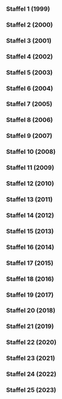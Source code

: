 
=== Staffel 1 (1999) ===

{{Episodenlistentabelle|BREITE=100%
| ZUSAMMENFASSUNG = nein
| SORTIERBAR = nein
| REGISSEUR = ja
| DREHBUCH = nein
| Feld1 = Französischer Titel
| INHALT =
{{Episodenlisteneintrag2
| NR_GES = 1
| NR_ST = 1
| OT = Beirut - die Milliarden-Dollar-Utopie<ref>Internetquellen zur Episode ''„Beirut - die Milliarden-Dollar-Utopie“'': ''fernsehserien.de'': Folge [https://www.fernsehserien.de/arte-360grad-reportage/folgen/1-traum-staedte-beirut-die-milliarden-dollar-utopie-339116 1] Folgen-ID [https://www.fernsehserien.de/arte-360grad-reportage/folgen/1-traum-staedte-beirut-die-milliarden-dollar-utopie-339116 339116], ''thetvdb.com'': Staffel/Episode [https://thetvdb.com/series/272599-show/episodes/4641893 S01E01] Episoden-ID [https://thetvdb.com/series/272599-show/episodes/4641893 4641893], ''youtube.com'': Video-ID [https://www.youtube.com/watch?v=E_uSFyHf7BM E_uSFyHf7BM]</ref>
| Feld1 = -
| REG = Klaus Hein
| EA = 1999-01-04
| ZF = Nach einem 15-jährigen Bürgerkrieg in Beirut entstehen täglich neue Marmorfassaden inmitten der Trümmerlandschaft. Die Baugesellschaft „Solidere“ enteignet Eigentümer und gibt ihnen Aktien, um der Stadt ein neues Gesicht zu geben. Die Flüchtlingsunterkünfte müssen weichen, während Premierminister Rafik Hairi von einem ehrgeizigen Projekt träumt, um Beirut als Finanz- und Dienstleistungszentrum wiederherzustellen. Während die Beiruter zwischen Müllbergen leben, stellt sich die Frage, wer den hohen Preis für die Umgestaltung der Stadt zahlen muss. Das Ziel von „Solidere“, aus der Asche eine neue Metropole zu schaffen, ist umstritten.
}}
{{Episodenlisteneintrag2
| NR_GES = 2
| NR_ST = 2
| OT = Chandigarh - Leben im Beton<ref>Internetquellen zur Episode ''„Chandigarh - Leben im Beton“'': ''fernsehserien.de'': Folge [https://www.fernsehserien.de/arte-360grad-reportage/folgen/2-traum-staedte-chandigarh-leben-im-beton-339117 2] Folgen-ID [https://www.fernsehserien.de/arte-360grad-reportage/folgen/2-traum-staedte-chandigarh-leben-im-beton-339117 339117], ''thetvdb.com'': Staffel/Episode [https://thetvdb.com/series/272599-show/episodes/4641894 S01E02] Episoden-ID [https://thetvdb.com/series/272599-show/episodes/4641894 4641894], ''youtube.com'': Video-ID [https://www.youtube.com/watch?v=FGgrN8pRhTU FGgrN8pRhTU]</ref>
| Feld1 = -
| REG = Sylvain Roumette
| EA = 1999-01-05
| ZF = Chandigarh, eine 1948 aus dem Nichts entstandene Stadt, ist ein politisches Manifest für das neue Indien. Le Corbusier entwarf sie als neue Wohn- und Arbeitsstätte, die den Wandel zur modernen Industriegesellschaft symbolisiert. Der Film zeigt jedoch, wie die Bewohner die Stadt für ihre eigenen Bedürfnisse nutzen und weniger nach den Visionen von Le Corbusier leben. Rechtsanwalt Gupta schwärmt von Chandigarh, obwohl die anfängliche strikte Trennung der Lebensbereiche gescheitert ist. Selbst die ärmsten Bewohner, wie Rikscha-Fahrer Satish, möchten nirgendwo anders leben.
}}
{{Episodenlisteneintrag2
| NR_GES = 3
| NR_ST = 3
| OT = Brasilia - Metropole vom Reißbrett<ref>Internetquellen zur Episode ''„Brasilia - Metropole vom Reißbrett“'': ''fernsehserien.de'': Folge [https://www.fernsehserien.de/arte-360grad-reportage/folgen/3-traum-staedte-brasilia-metropole-vom-reissbrett-339118 3] Folgen-ID [https://www.fernsehserien.de/arte-360grad-reportage/folgen/3-traum-staedte-brasilia-metropole-vom-reissbrett-339118 339118], ''thetvdb.com'': Staffel/Episode [https://thetvdb.com/series/272599-show/episodes/4641895 S01E03] Episoden-ID [https://thetvdb.com/series/272599-show/episodes/4641895 4641895], ''youtube.com'': Video-ID [https://www.youtube.com/watch?v=_7Y2Y4bbw9s _7Y2Y4bbw9s]</ref>
| Feld1 = -
| REG = Jorge Bodanzky
| EA = 1999-01-06
| ZF = Die Gründung von Brasilia im Jahr 1960 zog Menschen an, die alle die Vision einer Stadt ohne soziale Unterschiede teilten. Der Städteplaner Lucio Costa gewann einen nationalen Wettbewerb und entwarf einen Grundriss mit einer kreuzförmigen Anordnung, symbolisch für Zeit, Raum und Ewigkeit. Brasilia wurde mitten in der Einöde des Landes gebaut. Doch der Militärputsch von 1964 beendete abrupt den Traum der Menschen, bevor die Utopie Wirklichkeit werden konnte. Heute sind die sozialen Gegensätze in Brasilia besonders stark, aber die Stadt gilt immer noch als Denkmaschine des Landes. Luiz Umberto, ein Architekt und Professor, der den Militärputsch erlebte, bleibt seiner Stadt treu.
}}
{{Episodenlisteneintrag2
| NR_GES = 4
| NR_ST = 4
| OT = Celebration - Leben in Harmonie<ref>Internetquellen zur Episode ''„Celebration - Leben in Harmonie“'': ''fernsehserien.de'': Folge [https://www.fernsehserien.de/arte-360grad-reportage/folgen/4-traum-staedte-celebration-leben-in-harmonie-339119 4] Folgen-ID [https://www.fernsehserien.de/arte-360grad-reportage/folgen/4-traum-staedte-celebration-leben-in-harmonie-339119 339119], ''thetvdb.com'': Staffel/Episode [https://thetvdb.com/series/272599-show/episodes/4641896 S01E04] Episoden-ID [https://thetvdb.com/series/272599-show/episodes/4641896 4641896], ''youtube.com'': Video-ID [https://www.youtube.com/watch?v=cA7vQS4fCTI cA7vQS4fCTI]</ref>
| Feld1 = -
| REG = Walter Tauber
| EA = 1999-01-07
| ZF = Celebration ist eine von Disney geschaffene Stadt, die den modernen Städtebau verkörpern soll. Das Konzept des „New Urbanism“ zielt darauf ab, Vororte neues Leben einzuhauchen und amerikanische Tugenden wie Gemeinschaftssinn wiederzubeleben. Autos sind in den Hinterhöfen verbannt, während nostalgische Einfamilienhäuser mit offenen Veranden eine ruhige und harmonische Atmosphäre schaffen. Die Familie steht im Mittelpunkt, vernetzt mit der Nachbarschaft. Einwohner wie Pat und Ken Liles genießen die Gemeinschaft und akzeptieren die Führung eines Disney-Managers als Bürgermeister-Ersatz.
}}
{{Episodenlisteneintrag2
| NR_GES = 5
| NR_ST = 5
| OT = Die mächtigen Frauen von Juchitán<ref>Internetquellen zur Episode ''„Die mächtigen Frauen von Juchitán“'': ''fernsehserien.de'': Folge [https://www.fernsehserien.de/arte-360grad-reportage/folgen/5-weibs-bilder-die-maechtigen-frauen-von-juchitan-339120 5] Folgen-ID [https://www.fernsehserien.de/arte-360grad-reportage/folgen/5-weibs-bilder-die-maechtigen-frauen-von-juchitan-339120 339120], ''thetvdb.com'': Staffel/Episode [https://thetvdb.com/series/272599-show/episodes/4641897 S01E05] Episoden-ID [https://thetvdb.com/series/272599-show/episodes/4641897 4641897], ''imdb.com'': Titel-ID [https://www.imdb.com/title/tt3369154 tt3369154], ''youtube.com'': Video-ID [https://www.youtube.com/watch?v=1mSDukDzpDM 1mSDukDzpDM]</ref>
| Feld1 = -
| REG = Carmen Butta
| EA = 1999-02-01
| ZF = Der Film zeigt die Stadt Juchitán in Mexiko, in der Frauen die Macht haben. Sie sind die Stammhalterinnen, erben den Besitz und kontrollieren den Handel. Ab ihrem fünfzehnten Geburtstag werden alle Frauen „Königinnen“ und feiern pompöse Feste. Männer sind eher Beobachter. Eine junge Frau in Juchitán ist unsicher über ihre Zukunft. Die Gesellschaft in Juchitán, in der Frauen im Mittelpunkt stehen, ist anders, aber ist sie auch besser?
}}
{{Episodenlisteneintrag2
| NR_GES = 6
| NR_ST = 6
| OT = Hazeras Geschäfte<ref>Internetquellen zur Episode ''„Hazeras Geschäfte“'': ''fernsehserien.de'': Folge [https://www.fernsehserien.de/arte-360grad-reportage/folgen/6-weibs-bilder-hazeras-geschaefte-339123 6] Folgen-ID [https://www.fernsehserien.de/arte-360grad-reportage/folgen/6-weibs-bilder-hazeras-geschaefte-339123 339123], ''thetvdb.com'': Staffel/Episode [https://thetvdb.com/series/272599-show/episodes/4641898 S01E06] Episoden-ID [https://thetvdb.com/series/272599-show/episodes/4641898 4641898], ''youtube.com'': Video-ID [https://www.youtube.com/watch?v=R5rvxs4hX20 R5rvxs4hX20]</ref>
| Feld1 = -
| REG = Sigrun Matthiesen
| EA = 1999-02-02
| ZF = „Women first“ ist ein Trend in der internationalen Entwicklungspolitik, bei dem Frauen als Zielgruppe von Hilfsorganisationen entdeckt werden. Aufgrund ihrer traditionellen Rollenverteilung sind Frauen leichter zu erreichen, da sie sich hauptsächlich im häuslichen Umfeld aufhalten. Sie haben auch subtile und weitreichende Einflussmöglichkeiten innerhalb der Familie in Bezug auf Hygiene, Gesundheit und Bildung. Die Grameen-Bank vergibt Kredite an Frauen in Bangladesh, die keine andere Sicherheit haben als vier andere Frauen, die für sie bürgen. Eine junge Frau nutzt einen solchen Kredit, um ein Handy zu kaufen und verdient nun als „Telefonzentrale“ ihres Dorfes den Familienunterhalt. Das Handy ist in ländlichen Gebieten eine bedeutende Einnahmequelle. Das Handy ist in Bangladesh kein Statussymbol, sondern ein Ausweg aus der Armutsspirale.
}}
{{Episodenlisteneintrag2
| NR_GES = 7
| NR_ST = 7
| OT = Die neue Kunst des Kinderkriegens<ref>Internetquellen zur Episode ''„Die neue Kunst des Kinderkriegens“'': ''fernsehserien.de'': Folge [https://www.fernsehserien.de/arte-360grad-reportage/folgen/7-weibs-bilder-die-neue-kunst-des-kinderkriegens-339122 7] Folgen-ID [https://www.fernsehserien.de/arte-360grad-reportage/folgen/7-weibs-bilder-die-neue-kunst-des-kinderkriegens-339122 339122], ''thetvdb.com'': Staffel/Episode [https://thetvdb.com/series/272599-show/episodes/4641899 S01E07] Episoden-ID [https://thetvdb.com/series/272599-show/episodes/4641899 4641899], ''youtube.com'': Video-ID [https://www.youtube.com/watch?v=LrC1AVBi3c4 LrC1AVBi3c4]</ref>
| Feld1 = -
| REG = Maren Niemeyer
| EA = 1999-02-03
| ZF = Die Pille brachte Frauen eine sexuelle Revolution. Eine neue Revolution steht bevor: Könnte die Reproduktionsmedizin Frauen in Zukunft für die Geburt überflüssig machen? Heute können Eizellen und Spermien nach dem Tod zur Kinderzeugung verwendet werden. Die Wissenschaft überwindet biologische Grenzen, wie z. B. durch künstliche Gebärmütter für Tierfeten. In der Humanmedizin gibt es noch viele Möglichkeiten, aber nationale Gesetze setzen Grenzen. Frauen in verschiedenen Stadien ihres Lebenszyklus sehen ihre Rolle unterschiedlich. In den USA gründeten Homosexuelle und ältere Frauen eine Initiative für das Klonen, um ihren Kinderwunsch zu erfüllen.
}}
{{Episodenlisteneintrag2
| NR_GES = 8
| NR_ST = 8
| OT = Der kleine Unterschied im Kopf<ref>Internetquellen zur Episode ''„Der kleine Unterschied im Kopf“'': ''fernsehserien.de'': Folge [https://www.fernsehserien.de/arte-360grad-reportage/folgen/8-weibs-bilder-der-kleine-unterschied-im-kopf-339124 8] Folgen-ID [https://www.fernsehserien.de/arte-360grad-reportage/folgen/8-weibs-bilder-der-kleine-unterschied-im-kopf-339124 339124], ''thetvdb.com'': Staffel/Episode [https://thetvdb.com/series/272599-show/episodes/4641900 S01E08] Episoden-ID [https://thetvdb.com/series/272599-show/episodes/4641900 4641900], ''youtube.com'': Video-ID [https://www.youtube.com/watch?v=cwkotpcPnSw cwkotpcPnSw]</ref>
| Feld1 = -
| REG = Elke Werry
| EA = 1999-02-04
| ZF = Der Film diskutiert den Geschlechterunterschied in Bezug auf Aggressivität und räumliches Orientierungsvermögen bei Frauen und Männern. Früher wurden diese Unterschiede auf geschlechtsspezifische Erziehung zurückgeführt, aber heute forschen Wissenschaftler nach biologischen Ursachen wie der embryonalen Prägung des Gehirns und hormonellen Einflüssen in der frühen Kindheit. Eine Karatemeisterin berichtet von den Herausforderungen, Aggressionen freizusetzen, da sie gelernt hat, dass Aggressivität als unweiblich gilt.
}}
{{Episodenlisteneintrag2
| NR_GES = 9
| NR_ST = 9
| OT = Die Spurensucher<ref>Internetquellen zur Episode ''„Die Spurensucher“'': ''fernsehserien.de'': Folge [https://www.fernsehserien.de/arte-360grad-reportage/folgen/9-regenwald-die-spurensucher-339121 9] Folgen-ID [https://www.fernsehserien.de/arte-360grad-reportage/folgen/9-regenwald-die-spurensucher-339121 339121], ''thetvdb.com'': Staffel/Episode [https://thetvdb.com/series/272599-show/episodes/4641901 S01E09] Episoden-ID [https://thetvdb.com/series/272599-show/episodes/4641901 4641901], ''youtube.com'': Video-ID [https://www.youtube.com/watch?v=Lo0nKPEQ8Rw Lo0nKPEQ8Rw]</ref>
| Feld1 = -
| REG = Thomas Wartmann
| EA = 1999-03-01
| ZF = Britische Klimaforscher prognostizieren, dass die Regenwälder, die als die Lungen der Erde gelten, Mitte des nächsten Jahrhunderts riesige Wüsten zurücklassen werden. Trotz internationaler Bemühungen, den Regenwald zu schützen, bleibt die Frage, ob der Pessimismus gerechtfertigt ist. Ein Forscher namens Philipp Gauchet arbeitet im Regenwald von Französisch-Guyana und sucht nach neuen Froscharten. Dort existiert eine einzigartige Artenvielfalt, die sich auf verschiedene Ebenen des Waldes verteilt. Die Vernichtung der Regenwälder schreitet jedoch rapide voran, und es besteht die Frage, ob genügend Zeit bleibt, um den Regenwald zu erforschen, bevor er verschwindet.
}}
{{Episodenlisteneintrag2
| NR_GES = 10
| NR_ST = 10
| OT = Auf dem Holzweg<ref>Internetquellen zur Episode ''„Auf dem Holzweg“'': ''fernsehserien.de'': Folge [https://www.fernsehserien.de/arte-360grad-reportage/folgen/10-regenwald-auf-dem-holzweg-339125 10] Folgen-ID [https://www.fernsehserien.de/arte-360grad-reportage/folgen/10-regenwald-auf-dem-holzweg-339125 339125], ''thetvdb.com'': Staffel/Episode [https://thetvdb.com/series/272599-show/episodes/4641902 S01E10] Episoden-ID [https://thetvdb.com/series/272599-show/episodes/4641902 4641902], ''youtube.com'': Video-ID [https://www.youtube.com/watch?v=XAyYoAetjuQ XAyYoAetjuQ]</ref>
| Feld1 = -
| REG = Thomas Wartmann
| EA = 1999-03-02
| ZF = Der Schweizer Fotograf Karl Amman setzt sich seit 25 Jahren für den Schutz des Regenwaldes und der Affen ein. Er möchte verhindern, dass die Primaten ausgerottet werden. Es ist jedoch schwierig, die lokale Bevölkerung davon zu überzeugen, da sie Affen traditionell als Nahrung betrachten. Internationale Holzkonzerne zerstören große Teile des Regenwaldes. Diese Zerstörung des Lebensraums gefährdet die Regenwald-Einwohner und ermöglicht Wilderern, weiterhin Tiere zu jagen und im kommerziellen Handel zu verkaufen.
}}
{{Episodenlisteneintrag2
| NR_GES = 11
| NR_ST = 11
| OT = Der Geist des Vogels - Heilkraft aus dem Urwald<ref>Internetquellen zur Episode ''„Der Geist des Vogels - Heilkraft aus dem Urwald“'': ''fernsehserien.de'': Folge [https://www.fernsehserien.de/arte-360grad-reportage/folgen/11-regenwald-der-geist-des-vogels-heilkraft-aus-dem-urwald-339126 11] Folgen-ID [https://www.fernsehserien.de/arte-360grad-reportage/folgen/11-regenwald-der-geist-des-vogels-heilkraft-aus-dem-urwald-339126 339126], ''thetvdb.com'': Staffel/Episode [https://thetvdb.com/series/272599-show/episodes/4641903 S01E11] Episoden-ID [https://thetvdb.com/series/272599-show/episodes/4641903 4641903], ''youtube.com'': Video-ID [https://www.youtube.com/watch?v=NrEukDOS1EA NrEukDOS1EA]</ref>
| Feld1 = -
| REG = Walter Tauber
| EA = 1999-03-03
| ZF = Der 75-jährige Schamane Takuma im Xingú Nationalpark in Brasilien baut Vertrauen zum niederländischen Botaniker Marc von Roosmalen auf, der für das „Institut für Amazonenforschung“ arbeitet. Takuma teilt sein Wissen über die heilenden Eigenschaften von Pflanzen mit ihm. Die Völker des Regenwaldes nutzen seit Generationen die natürlichen Heilkräfte des Regenwaldes. Der Regenwald birgt reiche Schätze für die Pharmaindustrie.
}}
{{Episodenlisteneintrag2
| NR_GES = 12
| NR_ST = 12
| OT = Die Pille für den Wald<ref>Internetquellen zur Episode ''„Die Pille für den Wald“'': ''fernsehserien.de'': Folge [https://www.fernsehserien.de/arte-360grad-reportage/folgen/12-regenwald-die-pille-fuer-den-wald-339127 12] Folgen-ID [https://www.fernsehserien.de/arte-360grad-reportage/folgen/12-regenwald-die-pille-fuer-den-wald-339127 339127], ''thetvdb.com'': Staffel/Episode [https://thetvdb.com/series/272599-show/episodes/4641904 S01E12] Episoden-ID [https://thetvdb.com/series/272599-show/episodes/4641904 4641904], ''youtube.com'': Video-ID [https://www.youtube.com/watch?v=dLFIQxBpprQ dLFIQxBpprQ]</ref>
| Feld1 = -
| REG = Jens Dücker
| EA = 1999-03-04
| ZF = Die Kindersterblichkeit in Bhujung, einem kleinen Himalaya-Dorf, ist hoch. Eltern bringen daher viele Kinder zur Welt, in der Hoffnung, dass zumindest einige überleben und zum Familienunterhalt beitragen können. Die Bevölkerung wächst, aber auch die Armut. Um zu überleben, nutzen die Menschen den Regenwald als Ressource, was zu dessen Zerstörung führt. Das „Annapurna Conservation Area Project“ (ACAP) bezieht die Bewohner von Bhujung in Entscheidungen ein, da der Schutz des Regenwaldes ohne ihre Unterstützung nicht funktionieren kann.
}}
{{Episodenlisteneintrag2
| NR_GES = 13
| NR_ST = 13
| OT = Copyright Natur<ref>Internetquellen zur Episode ''„Copyright Natur“'': ''fernsehserien.de'': Folge [https://www.fernsehserien.de/arte-360grad-reportage/folgen/13-vorbild-natur-copyright-natur-339129 13] Folgen-ID [https://www.fernsehserien.de/arte-360grad-reportage/folgen/13-vorbild-natur-copyright-natur-339129 339129], ''thetvdb.com'': Staffel/Episode [https://thetvdb.com/series/272599-show/episodes/4641905 S01E13] Episoden-ID [https://thetvdb.com/series/272599-show/episodes/4641905 4641905], ''youtube.com'': Video-ID [https://www.youtube.com/watch?v=tCbl1P76mxs tCbl1P76mxs]</ref>
| Feld1 = -
| REG = Thomas Brodbeck, Thomas Simmon
| EA = 1999-04-05
| ZF = Die Natur dient als Vorbild für die Konstruktion von Flugzeug-Oberflächen. Obwohl man glaubte, dass glatte Oberflächen strömungsgünstiger sind, hat der Hai eine raue Haut. Daher werden Folien mit rauer Oberfläche auf Airbusse geklebt, wodurch der Treibstoffverbrauch um drei Prozent reduziert wird. Die Bionik verbindet Biologie und Technik, um neue High-Tech-Lösungen zu entwickeln. Die Natur liefert Ideen für maximale Leistung bei minimalem Energie- und Materialverbrauch, eine Herausforderung, der sich auch die Industrie stellen muss. Millionen Tonnen Treibstoff können so auf Atlantikflügen eingespart werden.
}}
{{Episodenlisteneintrag2
| NR_GES = 14
| NR_ST = 14
| OT = Mensch Roboter!<ref>Internetquellen zur Episode ''„Mensch Roboter!“'': ''fernsehserien.de'': Folge [https://www.fernsehserien.de/arte-360grad-reportage/folgen/14-vorbild-natur-mensch-roboter-339130 14] Folgen-ID [https://www.fernsehserien.de/arte-360grad-reportage/folgen/14-vorbild-natur-mensch-roboter-339130 339130], ''thetvdb.com'': Staffel/Episode [https://thetvdb.com/series/272599-show/episodes/4641906 S01E14] Episoden-ID [https://thetvdb.com/series/272599-show/episodes/4641906 4641906], ''youtube.com'': Video-ID [https://www.youtube.com/watch?v=vqEw-I_qCfU vqEw-I_qCfU]</ref>
| Feld1 = -
| REG = Thomas Brodbeck, Hartmut Vogel
| EA = 1999-04-06
| ZF = Roboter-Forscher nehmen sich bei der Entwicklung von Robotern oft die Natur zum Vorbild, insbesondere den Menschen. Sie studieren Lebewesen, um dieses Wissen auf ihre Roboter zu übertragen. Mikrochips, die Robotern bei der Orientierung helfen, könnten bald in die Netzhaut von Blinden implantiert werden. Die Frage bleibt, wie weit Wissenschaftler gehen werden, um Mensch und Maschine zu verschmelzen.
}}
{{Episodenlisteneintrag2
| NR_GES = 15
| NR_ST = 15
| OT = ABC des Universums<ref>Internetquellen zur Episode ''„ABC des Universums“'': ''fernsehserien.de'': Folge [https://www.fernsehserien.de/arte-360grad-reportage/folgen/15-vorbild-natur-abc-des-universums-339131 15] Folgen-ID [https://www.fernsehserien.de/arte-360grad-reportage/folgen/15-vorbild-natur-abc-des-universums-339131 339131], ''thetvdb.com'': Staffel/Episode [https://thetvdb.com/series/272599-show/episodes/4641907 S01E15] Episoden-ID [https://thetvdb.com/series/272599-show/episodes/4641907 4641907], ''youtube.com'': Video-ID [https://www.youtube.com/watch?v=rCzm-aVuTzg rCzm-aVuTzg]</ref>
| Feld1 = -
| REG = Thomas Brodbeck
| EA = 1999-04-07
| ZF = Immer mehr Naturwissenschaftler weltweit akzeptieren die Idee, dass jedes Lebewesen den gleichen Formgebungs-Gesetzen folgt wie die gesamte Welt. Ein Beispiel dafür sind Schleimpilze, die ein Spiralmuster bilden, wenn ihnen die Nahrung knapp wird. Tausende von ihnen formen ein neues Lebewesen, das sich in Spiralen bewegt, um neue Nahrungsquellen zu erreichen. Die Spirale ist nicht nur im Mikrokosmos, sondern auch in fernen Galaxien vorhanden. Forscher hoffen, durch die Entschlüsselung dieser Muster auch die Entstehung des Lebens besser verstehen zu können. Galileo Galilei betonte bereits die Bedeutung des Verständnisses der „Sprache“ des Universums.
}}
{{Episodenlisteneintrag2
| NR_GES = 16
| NR_ST = 16
| OT = Die Erfindung der Wirklichkeit<ref>Internetquellen zur Episode ''„Die Erfindung der Wirklichkeit“'': ''fernsehserien.de'': Folge [https://www.fernsehserien.de/arte-360grad-reportage/folgen/16-vorbild-natur-die-erfindung-der-wirklichkeit-339132 16] Folgen-ID [https://www.fernsehserien.de/arte-360grad-reportage/folgen/16-vorbild-natur-die-erfindung-der-wirklichkeit-339132 339132], ''thetvdb.com'': Staffel/Episode [https://thetvdb.com/series/272599-show/episodes/4641908 S01E16] Episoden-ID [https://thetvdb.com/series/272599-show/episodes/4641908 4641908], ''youtube.com'': Video-ID [https://www.youtube.com/watch?v=06CDuq1PtKo 06CDuq1PtKo]</ref>
| Feld1 = -
| REG = Thomas Brodbeck, Hartmut Vogel
| EA = 1999-04-08
| ZF = Ein Medizinertraum wird wahr: Vor einer Operation kann eine Computersimulation dem Arzt bereits genaue Informationen über das Organ des Patienten liefern. Durch die Kenntnis der wichtigsten Blutbahnen in der Leber kann das Programm auch kleinere Blutgefäße berechnen. Der Arzt kann die virtuelle Leber auf dem Bildschirm sehen und weiß, wo er besonders vorsichtig sein muss. Allerdings sind solche Simulationen noch selten erfolgreich. Die Realität ist oft komplexer und unberechenbar. Die Nähe zur Realität ist entscheidend für den Nutzen der Simulation.
}}
{{Episodenlisteneintrag2
| NR_GES = 17
| NR_ST = 17
| OT = Markt der Schönheit<ref>Internetquellen zur Episode ''„Markt der Schönheit“'': ''fernsehserien.de'': Folge [https://www.fernsehserien.de/arte-360grad-reportage/folgen/17-schoenheit-markt-der-schoenheit-339310 17] Folgen-ID [https://www.fernsehserien.de/arte-360grad-reportage/folgen/17-schoenheit-markt-der-schoenheit-339310 339310], ''thetvdb.com'': Staffel/Episode [https://thetvdb.com/series/272599-show/episodes/4641909 S01E17] Episoden-ID [https://thetvdb.com/series/272599-show/episodes/4641909 4641909], ''youtube.com'': Video-ID [https://www.youtube.com/watch?v=TNonjmeywIQ TNonjmeywIQ]</ref>
| Feld1 = -
| REG = Juliana Ruhfus
| EA = 1999-05-03
| ZF = Die äthiopischen Model-Agentinnen Lina Kalifa und Natalina Pezzani kehren in ihre von Hungersnöten und Kriegen gebeutelte Heimat zurück, um neue Gesichter für die Model-Industrie zu finden. Der Markt für schwarze Models mit klassischen Gesichtszügen ist bereits übersättigt, daher suchen sie nach exotischeren Gesichtern. Obwohl einige äthiopische Schönheitsmerkmale international nicht gut ankommen, entdecken sie in Addis Abeba interessante Gesichter, die auch im Westen Erfolg haben könnten.
}}
{{Episodenlisteneintrag2
| NR_GES = 18
| NR_ST = 18
| OT = Cuba - Von der stillen Revolte der Schönheit<ref>Internetquellen zur Episode ''„Cuba - Von der stillen Revolte der Schönheit“'': ''fernsehserien.de'': Folge [https://www.fernsehserien.de/arte-360grad-reportage/folgen/18-schoenheit-kuba-von-der-stillen-revolte-der-schoenheit-339333 18] Folgen-ID [https://www.fernsehserien.de/arte-360grad-reportage/folgen/18-schoenheit-kuba-von-der-stillen-revolte-der-schoenheit-339333 339333], ''thetvdb.com'': Staffel/Episode [https://thetvdb.com/series/272599-show/episodes/4641910 S01E18] Episoden-ID [https://thetvdb.com/series/272599-show/episodes/4641910 4641910], ''youtube.com'': Video-ID [https://www.youtube.com/watch?v=YKZbpc4kuSI YKZbpc4kuSI]</ref>
| Feld1 = -
| REG = Heidi E. Ewing
| EA = 1999-05-04
| ZF = Der Tropicana Club in Havanna war berühmt für seine schönen Tänzerinnen, aber nach der Revolution will der Club mit der Wiedereröffnung neue Schönheiten Kubas präsentieren. Der Andrang der Bewerberinnen ist groß, und ein perfekter Körper ist Voraussetzung. Früher bevorzugten die Kubaner üppige Frauen, doch jetzt sind die meisten Bewerberinnen schlanker. Die Frage ist, ob sie immer noch den gleichen Hüftschwung wie ihre Vorgängerinnen haben oder ob die Revolution das traditionelle Schönheitsideal des Landes beeinflusst hat.
}}
{{Episodenlisteneintrag2
| NR_GES = 19
| NR_ST = 19
| OT = Das Maß der Schönheit<ref>Internetquellen zur Episode ''„Das Maß der Schönheit“'': ''fernsehserien.de'': Folge [https://www.fernsehserien.de/arte-360grad-reportage/folgen/19-schoenheit-das-mass-der-schoenheit-339334 19] Folgen-ID [https://www.fernsehserien.de/arte-360grad-reportage/folgen/19-schoenheit-das-mass-der-schoenheit-339334 339334], ''thetvdb.com'': Staffel/Episode [https://thetvdb.com/series/272599-show/episodes/4641911 S01E19] Episoden-ID [https://thetvdb.com/series/272599-show/episodes/4641911 4641911], ''youtube.com'': Video-ID [https://www.youtube.com/watch?v=LpKB8n-ejwk LpKB8n-ejwk]</ref>
| Feld1 = -
| REG = Tony Mason
| EA = 1999-05-05
| ZF = Schönheit ist subjektiv, aber weltweit gelten symmetrische Gesichtszüge als attraktiv. Säuglinge reagieren ähnlich auf schöne Gesichter. Evolutionsbiologen glauben an eine universelle Schönheit und dass wir sie instinktiv erkennen. Sie vermuten, dass Schönheit gesunde Gene signalisiert, zum Beispiel durch kräftiges Haar. Allerdings kann Schönheit nicht allein auf solche Faktoren reduziert werden. Charakter und Charme spielen eine wichtige Rolle und sollten nicht ignoriert werden.
}}
{{Episodenlisteneintrag2
| NR_GES = 20
| NR_ST = 20
| OT = Die andere Seite der Schönheit<ref>Internetquellen zur Episode ''„Die andere Seite der Schönheit“'': ''fernsehserien.de'': Folge [https://www.fernsehserien.de/arte-360grad-reportage/folgen/20-schoenheit-die-andere-seite-der-schoenheit-339328 20] Folgen-ID [https://www.fernsehserien.de/arte-360grad-reportage/folgen/20-schoenheit-die-andere-seite-der-schoenheit-339328 339328], ''thetvdb.com'': Staffel/Episode [https://thetvdb.com/series/272599-show/episodes/4641912 S01E20] Episoden-ID [https://thetvdb.com/series/272599-show/episodes/4641912 4641912], ''youtube.com'': Video-ID [https://www.youtube.com/watch?v=tcYPNiXisX0 tcYPNiXisX0]</ref>
| Feld1 = -
| REG = Chris Ledger
| EA = 1999-05-06
| ZF = Immer mehr Menschen sind unzufrieden mit ihrem Aussehen und leiden unter Body Dysmorphic Disorder. Die Medien präsentieren unrealistische Schönheitsideale, denen kaum jemand gerecht werden kann. Einige versuchen, im Fitnessstudio jedes Gramm Fett loszuwerden, während andere sich Schönheitsoperationen unterziehen. Sogar attraktive Menschen sehen sich selbst verzerrt im Spiegel und finden sich hässlich. Diese Störung wird mit Magersucht verglichen und breitet sich aus.
}}
{{Episodenlisteneintrag2
| NR_GES = 21
| NR_ST = 21
| OT = Geniale Störenfriede<ref>Internetquellen zur Episode ''„Geniale Störenfriede“'': ''fernsehserien.de'': Folge [https://www.fernsehserien.de/arte-360grad-reportage/folgen/21-intelligenz-geniale-stoerenfriede-339133 21] Folgen-ID [https://www.fernsehserien.de/arte-360grad-reportage/folgen/21-intelligenz-geniale-stoerenfriede-339133 339133], ''thetvdb.com'': Staffel/Episode [https://thetvdb.com/series/272599-show/episodes/4824521 S01E21] Episoden-ID [https://thetvdb.com/series/272599-show/episodes/4824521 4824521], ''youtube.com'': Video-ID [https://www.youtube.com/watch?v=9N_DwJ2fymM 9N_DwJ2fymM]</ref>
| Feld1 = -
| REG = Wibke Kämpfer
| EA = 1999-07-05
| ZF = Jessica war als Kind anders als die anderen: Sie sprach früh ganze Sätze, konnte mit zweieinhalb lesen und war intellektuell ihren Altersgenossen weit voraus. Ihre Mutter schickte sie auf das schottische Hochbegabten-Internat Cademuir, da sie von ihren Mitschülern als Streberin gemieden wurde. Etwa 2–5% der Kinder haben einen IQ über 130 und gelten als hochbegabt. Oft wird Hochbegabung nicht erkannt, was zu Unterforderung und sozialer Ausgrenzung führt. Cademuir bietet diesen Kindern eine Chance für ein neues Leben.
}}
{{Episodenlisteneintrag2
| NR_GES = 22
| NR_ST = 22
| OT = Musik macht klug<ref>Internetquellen zur Episode ''„Musik macht klug“'': ''fernsehserien.de'': Folge [https://www.fernsehserien.de/arte-360grad-reportage/folgen/22-intelligenz-musik-macht-klug-339134 22] Folgen-ID [https://www.fernsehserien.de/arte-360grad-reportage/folgen/22-intelligenz-musik-macht-klug-339134 339134], ''thetvdb.com'': Staffel/Episode [https://thetvdb.com/series/272599-show/episodes/4824525 S01E22] Episoden-ID [https://thetvdb.com/series/272599-show/episodes/4824525 4824525], ''youtube.com'': Video-ID [https://www.youtube.com/watch?v=GdWPt-utQPM GdWPt-utQPM]</ref>
| Feld1 = -
| REG = Michael Richter
| EA = 1999-07-06
| ZF = Eine Gruppe von Kindern in einem Problem-Viertel von Los Angeles erhält Musikunterricht, der mit Meditation und Mozart beginnt. Das Experiment der Universität von Kalifornien, geleitet von Dr. Gordon Shaw, zeigt, dass Musik das räumliche Vorstellungsvermögen des Gehirns verbessert. Kinder, die Musikunterricht nehmen, schneiden auch in Mathematik-Tests besser ab. Eine Langzeitstudie in Berlin zeigt, dass Kinder, die sechs Jahre lang ein Instrument lernen, in der Schule erhebliche Leistungsverbesserungen erzielen. Musik könnte uns also tatsächlich helfen, intelligenter zu werden.
}}
{{Episodenlisteneintrag2
| NR_GES = 23
| NR_ST = 23
| OT = „Think Tank“ - Die Schule der Affen<ref>Internetquellen zur Episode ''„„Think Tank“ - Die Schule der Affen“'': ''fernsehserien.de'': Folge [https://www.fernsehserien.de/arte-360grad-reportage/folgen/23-intelligenz-think-tank-die-schule-der-affen-339157 23] Folgen-ID [https://www.fernsehserien.de/arte-360grad-reportage/folgen/23-intelligenz-think-tank-die-schule-der-affen-339157 339157], ''thetvdb.com'': Staffel/Episode [https://thetvdb.com/series/272599-show/episodes/4824526 S01E23] Episoden-ID [https://thetvdb.com/series/272599-show/episodes/4824526 4824526], ''youtube.com'': Video-ID [https://www.youtube.com/watch?v=P6QzAbgbxFg P6QzAbgbxFg]</ref>
| Feld1 = -
| REG = Dietrich von Ruffer
| EA = 1999-07-07
| ZF = Im Washingtoner Zoo gibt es den „Think Tank“, eine Sprachschule für Orang-Utans. Die Forscher wollen mit den Tieren kommunizieren, um ihre Denkstrukturen zu verstehen. Rob Shumaker nutzt einen Touch-Screen-Computer, um Sprachbarrieren zu überwinden. Er zeigt Azy einen Apfel und der Orang-Utan muss das Symbol dafür auf dem Bildschirm auswählen. Shumaker glaubt, dass er den Affen keine neuen Fähigkeiten beibringt, sondern vorhandene Fähigkeiten entdeckt. Das Ziel ist es, den Orang-Utans eine Symbolsprache beizubringen, um komplexe Ausdrücke zu ermöglichen.
}}
{{Episodenlisteneintrag2
| NR_GES = 24
| NR_ST = 24
| OT = Künstliche Intelligenz<ref>Internetquellen zur Episode ''„Künstliche Intelligenz“'': ''fernsehserien.de'': Folge [https://www.fernsehserien.de/arte-360grad-reportage/folgen/24-intelligenz-kuenstliche-intelligenz-339158 24] Folgen-ID [https://www.fernsehserien.de/arte-360grad-reportage/folgen/24-intelligenz-kuenstliche-intelligenz-339158 339158], ''thetvdb.com'': Staffel/Episode [https://thetvdb.com/series/272599-show/episodes/4824528 S01E24] Episoden-ID [https://thetvdb.com/series/272599-show/episodes/4824528 4824528], ''youtube.com'': Video-ID [https://www.youtube.com/watch?v=3rC25gW3xxk 3rC25gW3xxk]</ref>
| Feld1 = -
| REG = Tilman Brucker
| EA = 1999-07-08
| ZF = Emo ist ein von Dieter Dörner entwickeltes Computerprogramm, das Emotionen ausdrücken kann. Es gibt jedoch Skepsis darüber, ob Computer echte Gefühle haben können. Dieter Dörner ist jedoch überzeugt, dass Gefühle letztendlich nur Verknüpfungen von Informationen sind und daher auch Computer Gefühle haben können. Er hat das Programm PSI entwickelt, um das Gefühlsleben von Computern zu simulieren. Es ist eine Theorie, die besagt, dass Computer als Experten in der Informationsverarbeitung ebenfalls Gefühle haben können.
}}
{{Episodenlisteneintrag2
| NR_GES = 25
| NR_ST = 25
| OT = Der Kaninchen-Krieg<ref>Internetquellen zur Episode ''„Der Kaninchen-Krieg“'': ''fernsehserien.de'': Folge [https://www.fernsehserien.de/arte-360grad-reportage/folgen/25-irren-ist-menschlich-der-kaninchen-krieg-339138 25] Folgen-ID [https://www.fernsehserien.de/arte-360grad-reportage/folgen/25-irren-ist-menschlich-der-kaninchen-krieg-339138 339138], ''thetvdb.com'': Staffel/Episode [https://thetvdb.com/series/272599-show/episodes/4824530 S01E25] Episoden-ID [https://thetvdb.com/series/272599-show/episodes/4824530 4824530], ''youtube.com'': Video-ID [https://www.youtube.com/watch?v=jYrt-OPNDJM jYrt-OPNDJM]</ref>
| Feld1 = -
| REG = Anna Cater
| EA = 1999-09-06
| ZF = Vor 140 Jahren wurden in Australien zwei Dutzend wilde Kaninchen eingeführt, doch nun haben sie eine überdimensionale Plage verursacht. Die Bevölkerung begann die Kaninchen zu jagen, und 1951 wurde das Myxoma-Virus eingesetzt, das 99 Prozent der Tiere tötete. Die Überlebenden entwickelten jedoch Antikörper, und die Population wuchs in den 80er Jahren auf 400 Millionen an. Ein neues Virus wurde eingesetzt, das die Kaninchen innerhalb von zwei Tagen tötet.
}}
{{Episodenlisteneintrag2
| NR_GES = 26
| NR_ST = 26
| OT = Countdown ins Desaster<ref>Internetquellen zur Episode ''„Countdown ins Desaster“'': ''fernsehserien.de'': Folge [https://www.fernsehserien.de/arte-360grad-reportage/folgen/26-irren-ist-menschlich-countdown-ins-desaster-339139 26] Folgen-ID [https://www.fernsehserien.de/arte-360grad-reportage/folgen/26-irren-ist-menschlich-countdown-ins-desaster-339139 339139], ''thetvdb.com'': Staffel/Episode [https://thetvdb.com/series/272599-show/episodes/4824531 S01E26] Episoden-ID [https://thetvdb.com/series/272599-show/episodes/4824531 4824531], ''youtube.com'': Video-ID [https://www.youtube.com/watch?v=Re2So-kXO2E Re2So-kXO2E]</ref>
| Feld1 = -
| REG = Jeff Swimmer
| EA = 1999-09-07
| ZF = 1990 startete die NASA das Hubble-Weltraum-Teleskop, das nach 20 Jahren Forschung und 3,6 Milliarden Mark Investitionen ins All geschickt wurde. Leider waren die Aufnahmen unscharf, was das Prestige-Objekt der NASA zu einem Fiasko machte. Die beauftragten Konstruktionsfirmen hatten niedrigere Kosten berechnet, um das Projekt zu genehmigen.
}}
{{Episodenlisteneintrag2
| NR_GES = 27
| NR_ST = 27
| OT = Liebe und andere Katastrophen<ref>Internetquellen zur Episode ''„Liebe und andere Katastrophen“'': ''fernsehserien.de'': Folge [https://www.fernsehserien.de/arte-360grad-reportage/folgen/27-irren-ist-menschlich-liebe-und-andere-katastrophen-339140 27] Folgen-ID [https://www.fernsehserien.de/arte-360grad-reportage/folgen/27-irren-ist-menschlich-liebe-und-andere-katastrophen-339140 339140], ''thetvdb.com'': Staffel/Episode [https://thetvdb.com/series/272599-show/episodes/4824532 S01E27] Episoden-ID [https://thetvdb.com/series/272599-show/episodes/4824532 4824532], ''youtube.com'': Video-ID [https://www.youtube.com/watch?v=WgWcbKnYJJY WgWcbKnYJJY]</ref>
| Feld1 = -
| REG = Eddie Baddage
| EA = 1999-09-08
| ZF = Die Hochzeiten sind für viele Menschen der schönste Moment im Leben, aber fast die Hälfte der Ehen scheitert. Es ist wichtig, herauszufinden, wer zu uns passt, um Fehler in der Partnerschaft zu vermeiden. Individuelle Freiheit erschwert Kompromisse, besonders in der Ehe. Anne Foster, eine Schulrektorin, beginnt bereits im Unterricht mit der Vorbereitung auf Partnerschaften. Der Rollenwechsel der Frau und die Kindheitserfahrungen beeinflussen das Eheleben. Die Beziehungstherapeutin Janet Reibstein sieht das Hauptproblem in unserer Kommunikationskultur, da Männer weniger geübt sind, ihre eigenen Gefühle zu erkunden und auszudrücken.
}}
{{Episodenlisteneintrag2
| NR_GES = 28
| NR_ST = 28
| OT = Verkehrte Sicherheit<ref>Internetquellen zur Episode ''„Verkehrte Sicherheit“'': ''fernsehserien.de'': Folge [https://www.fernsehserien.de/arte-360grad-reportage/folgen/28-irren-ist-menschlich-verkehrte-sicherheit-339141 28] Folgen-ID [https://www.fernsehserien.de/arte-360grad-reportage/folgen/28-irren-ist-menschlich-verkehrte-sicherheit-339141 339141], ''thetvdb.com'': Staffel/Episode [https://thetvdb.com/series/272599-show/episodes/4824533 S01E28] Episoden-ID [https://thetvdb.com/series/272599-show/episodes/4824533 4824533], ''youtube.com'': Video-ID [https://www.youtube.com/watch?v=G1M3FDyey0k G1M3FDyey0k]</ref>
| Feld1 = -
| REG = Steve Bowles
| EA = 1999-09-09
| ZF = Autos sind beliebt, aber sie fordern auch täglich 2.000 Todesopfer durch Unfälle. Psychologen sagen, dass 95 Prozent der Unfälle durch Risikobereitschaft und menschliches Versagen entstehen. Besonders junge Männer sind betroffen, da 75 Prozent der tödlichen Unfälle auf ihr Konto gehen. Tests zeigen, dass wir uns unbewusst an ein Risikolevel anpassen. Bei schlechtem Wetter oder auf engen Straßen sind wir vorsichtiger und die Unfallzahlen sinken. Psychologe Steve Stradling behauptet, dass Fehler uns helfen, unsere Grenzen zu erkennen, aber im Straßenverkehr ist es oft zu spät dafür. Wir müssen uns bewusst sein und unser Auto unter Kontrolle haben.
}}
{{Episodenlisteneintrag2
| NR_GES = 29
| NR_ST = 29
| OT = Die Meister des Glücks<ref>Internetquellen zur Episode ''„Die Meister des Glücks“'': ''fernsehserien.de'': Folge [https://www.fernsehserien.de/arte-360grad-reportage/folgen/29-die-suche-nach-dem-glueck-die-meister-des-gluecks-339142 29] Folgen-ID [https://www.fernsehserien.de/arte-360grad-reportage/folgen/29-die-suche-nach-dem-glueck-die-meister-des-gluecks-339142 339142], ''thetvdb.com'': Staffel/Episode [https://thetvdb.com/series/272599-show/episodes/4824535 S01E29] Episoden-ID [https://thetvdb.com/series/272599-show/episodes/4824535 4824535], ''youtube.com'': Video-ID [https://www.youtube.com/watch?v=1U3Bl34Iu3A 1U3Bl34Iu3A]</ref>
| Feld1 = -
| REG = Harold Woetzel
| EA = 1999-10-11
| ZF = Glück findet man, indem man Schwierigkeiten überwindet. Das Streben nach Geld, Komfort und Freizeit macht uns nicht glücklicher. Laut dem Psychologen Mihalyi Cszikszentmihalyi liegt das Glück im „Flow“, dem vollständigen Aufgehen in einer Tätigkeit. Er hat über 6.000 Menschen befragt und festgestellt, dass Menschen in verschiedenen Berufen und sozialen Schichten diese Erfahrung teilen und sich als glücklich bezeichnen. Die Anzahl der glücklichen Menschen in Deutschland ist seit 1954 konstant geblieben, trotz gestiegenem Lebensstandard.
}}
{{Episodenlisteneintrag2
| NR_GES = 30
| NR_ST = 30
| OT = Die Macht des Lachens<ref>Internetquellen zur Episode ''„Die Macht des Lachens“'': ''fernsehserien.de'': Folge [https://www.fernsehserien.de/arte-360grad-reportage/folgen/30-die-suche-nach-dem-glueck-die-macht-des-lachens-339143 30] Folgen-ID [https://www.fernsehserien.de/arte-360grad-reportage/folgen/30-die-suche-nach-dem-glueck-die-macht-des-lachens-339143 339143], ''thetvdb.com'': Staffel/Episode [https://thetvdb.com/series/272599-show/episodes/4824536 S01E30] Episoden-ID [https://thetvdb.com/series/272599-show/episodes/4824536 4824536], ''youtube.com'': Video-ID [https://www.youtube.com/watch?v=TCOpr5a6tAY TCOpr5a6tAY]</ref>
| Feld1 = -
| REG = Ludo Graham
| EA = 1999-10-12
| ZF = Stress ist eine häufige Todesursache und ein indischer Arzt hat eine Methode entwickelt, um Stress abzubauen und möglicherweise sogar Krebs zu bekämpfen. Seiner Meinung nach ist Lachen die beste Medizin. Kinder lachen viel öfter als Erwachsene, daher gründete der Arzt in Mumbai einen Lachverein. Forscher nehmen die These mittlerweile ernst. Lachen soll die Produktion von Killerzellen fördern und das Immunsystem stärken. Versuche haben gezeigt, dass Lachen den Stresshormonspiegel im Blut deutlich senkt.
}}
{{Episodenlisteneintrag2
| NR_GES = 31
| NR_ST = 31
| OT = Chemie der Traurigkeit<ref>Internetquellen zur Episode ''„Chemie der Traurigkeit“'': ''fernsehserien.de'': Folge [https://www.fernsehserien.de/arte-360grad-reportage/folgen/31-die-suche-nach-dem-glueck-chemie-der-traurigkeit-339144 31] Folgen-ID [https://www.fernsehserien.de/arte-360grad-reportage/folgen/31-die-suche-nach-dem-glueck-chemie-der-traurigkeit-339144 339144], ''thetvdb.com'': Staffel/Episode [https://thetvdb.com/series/272599-show/episodes/4824537 S01E31] Episoden-ID [https://thetvdb.com/series/272599-show/episodes/4824537 4824537], ''youtube.com'': Video-ID [https://www.youtube.com/watch?v=1SVM-x4U7w4 1SVM-x4U7w4]</ref>
| Feld1 = -
| REG = Thomas Wartmann
| EA = 1999-10-13
| ZF = Depression ist eine häufige Erkrankung, von der jeder fünfte Mensch betroffen ist. Allerdings bleibt sie oft unerkannt und unbehandelt. Depressionen und Angstzustände machen einen großen Teil der jährlichen Kosten für die Behandlung von Nervenkrankheiten aus. Das Max-Planck-Institut für Psychiatrie hat ein neues Antidepressivum entwickelt, das auf einer Störung des Stresshormonsystems basiert. Das Medikament soll Angst und Stress schnell und effektiv reduzieren, ohne Müdigkeit oder Abhängigkeit zu verursachen. Es befindet sich derzeit in der Testphase mit freiwilligen Probanden.
}}
{{Episodenlisteneintrag2
| NR_GES = 32
| NR_ST = 32
| OT = Insel der Glücklichsten<ref>Internetquellen zur Episode ''„Insel der Glücklichsten“'': ''fernsehserien.de'': Folge [https://www.fernsehserien.de/arte-360grad-reportage/folgen/32-die-suche-nach-dem-glueck-insel-der-gluecklichsten-339145 32] Folgen-ID [https://www.fernsehserien.de/arte-360grad-reportage/folgen/32-die-suche-nach-dem-glueck-insel-der-gluecklichsten-339145 339145], ''thetvdb.com'': Staffel/Episode [https://thetvdb.com/series/272599-show/episodes/4824538 S01E32] Episoden-ID [https://thetvdb.com/series/272599-show/episodes/4824538 4824538], ''youtube.com'': Video-ID [https://www.youtube.com/watch?v=0ejrRWcXiro 0ejrRWcXiro]</ref>
| Feld1 = -
| REG = Harold Woetzel
| EA = 1999-10-14
| ZF = Ein niederländischer Forscher sucht nach dem glücklichsten Ort der Welt. Die World Database of Happiness hat die Top Ten der glücklichsten Länder ermittelt, basierend auf Umfragen und Lebenserwartung. Bulgarien ist am unglücklichsten, während Schweden und die Niederlande ganz oben stehen. Überraschenderweise liegen beliebte Urlaubsländer wie Italien, Spanien und Griechenland nur im Mittelfeld. Deutschland belegt Platz 19. Der Soziologe Veenhoven hat Island identifiziert, ein Land, das angeblich die glücklichsten Menschen der Welt beherbergt, obwohl er selbst noch nie dort war.
}}
{{Episodenlisteneintrag2
| NR_GES = 33
| NR_ST = 33
| OT = Hunger nach Sonne<ref>Internetquellen zur Episode ''„Hunger nach Sonne“'': ''fernsehserien.de'': Folge [https://www.fernsehserien.de/arte-360grad-reportage/folgen/33-universum-des-lichts-hunger-nach-sonne-339137 33] Folgen-ID [https://www.fernsehserien.de/arte-360grad-reportage/folgen/33-universum-des-lichts-hunger-nach-sonne-339137 339137], ''thetvdb.com'': Staffel/Episode [https://thetvdb.com/series/272599-show/episodes/4824539 S01E33] Episoden-ID [https://thetvdb.com/series/272599-show/episodes/4824539 4824539], ''youtube.com'': Video-ID [https://www.youtube.com/watch?v=WicPXmsDRC8 WicPXmsDRC8]</ref>
| Feld1 = -
| REG = Walter Tauber
| EA = 1999-11-01
| ZF = Forscher haben einen Weg gefunden, die dunkle Jahreszeit zu überwinden: Sie entwickelten Lampen, die 20-mal heller strahlen als eine Glühbirne. Diese „Bright Lights“ sollen Depressionen lindern. Sie wurden ursprünglich für die klinische Behandlung entwickelt, sind aber mittlerweile auch im Alltag beliebt. Ein Café in Helsinki bietet seinen Besuchern die Möglichkeit, neben dem Essen auch das strahlende Licht dieser Lampen zu genießen. Die Frage bleibt, ob die Sonne in Zukunft durch solche Lampen ersetzt werden könnte.
}}
{{Episodenlisteneintrag2
| NR_GES = 34
| NR_ST = 34
| OT = Die Leuchtkraft der Natur<ref>Internetquellen zur Episode ''„Die Leuchtkraft der Natur“'': ''fernsehserien.de'': Folge [https://www.fernsehserien.de/arte-360grad-reportage/folgen/34-universum-des-lichts-die-leuchtkraft-der-natur-339146 34] Folgen-ID [https://www.fernsehserien.de/arte-360grad-reportage/folgen/34-universum-des-lichts-die-leuchtkraft-der-natur-339146 339146], ''thetvdb.com'': Staffel/Episode [https://thetvdb.com/series/272599-show/episodes/4824541 S01E34] Episoden-ID [https://thetvdb.com/series/272599-show/episodes/4824541 4824541], ''youtube.com'': Video-ID [https://www.youtube.com/watch?v=epuV5ouQ7OA epuV5ouQ7OA]</ref>
| Feld1 = -
| REG = Claudia Wassmann
| EA = 1999-11-02
| ZF = Auf der Insel Vieque in der Karibik gibt es ein nächtliches Phänomen: Beim Baden im Meer verwandelt sich der Sprung ins Wasser in ein Lichterbad. Früher glaubte man, dass der Teufel dafür verantwortlich sei, aber die Wissenschaft hat herausgefunden, dass es von einer leuchtenden Alge stammt. Biolumineszenz ist die Fähigkeit einiger Pflanzen und Tiere, ihr eigenes Licht zu erzeugen. Es dient zur Tarnung, Abschreckung, Anlockung von Partnern oder Beute und ermöglicht ihnen das Sehen. Der Biologe Gerhard Jarms aus Hamburg und ein internationales Wissenschaftlerteam erforschen dieses Naturphänomen mit einer Unterwasserkamera im norwegischen Lurje-Fjord.
}}
{{Episodenlisteneintrag2
| NR_GES = 35
| NR_ST = 35
| OT = Die Seele des Lichts<ref>Internetquellen zur Episode ''„Die Seele des Lichts“'': ''fernsehserien.de'': Folge [https://www.fernsehserien.de/arte-360grad-reportage/folgen/35-universum-des-lichts-die-seele-des-lichts-339147 35] Folgen-ID [https://www.fernsehserien.de/arte-360grad-reportage/folgen/35-universum-des-lichts-die-seele-des-lichts-339147 339147], ''thetvdb.com'': Staffel/Episode [https://thetvdb.com/series/272599-show/episodes/4824542 S01E35] Episoden-ID [https://thetvdb.com/series/272599-show/episodes/4824542 4824542], ''youtube.com'': Video-ID [https://www.youtube.com/watch?v=gFoyqUu_hAU gFoyqUu_hAU]</ref>
| Feld1 = -
| REG = Dietrich Krauß
| EA = 1999-11-03
| ZF = Wissenschaftler nähern sich dem Rätsel des Lichts an. Licht ist sowohl Teilchen als auch Welle und könnte als Datenträger mit hoher Kapazität dienen. Bisherige Nutzung wurde durch die hohe Geschwindigkeit von Licht behindert. Forscher in Boston haben nun erstmals Licht auf eine Geschwindigkeit von 50 km/h abgebremst. Die Entwicklung eines Photonen-Beamers eröffnet möglicherweise neue Science-Fiction-ähnliche Möglichkeiten.
}}
{{Episodenlisteneintrag2
| NR_GES = 36
| NR_ST = 36
| OT = Lichtkunst - Kunstlicht<ref>Internetquellen zur Episode ''„Lichtkunst - Kunstlicht“'': ''fernsehserien.de'': Folge [https://www.fernsehserien.de/arte-360grad-reportage/folgen/36-universum-des-lichts-lichtkunst-kunstlicht-339148 36] Folgen-ID [https://www.fernsehserien.de/arte-360grad-reportage/folgen/36-universum-des-lichts-lichtkunst-kunstlicht-339148 339148], ''thetvdb.com'': Staffel/Episode [https://thetvdb.com/series/272599-show/episodes/4824544 S01E36] Episoden-ID [https://thetvdb.com/series/272599-show/episodes/4824544 4824544], ''youtube.com'': Video-ID [https://www.youtube.com/watch?v=FU3uG3sr75w FU3uG3sr75w]</ref>
| Feld1 = -
| REG = Elke Werry
| EA = 1999-11-04
| ZF = Als Edison die Glühbirne erfand, konnte er nicht ahnen, wie sehr künstliches Licht unser Leben verändern würde. Es hat die Nacht zum Tag gemacht. Früher bestimmte der Wechsel von Tag und Nacht unseren Rhythmus, doch jetzt beherrscht Kunstlicht unser Leben. Fortschrittliche Lichttechnologien gestalten die Warenwelt und machen sie verlockend. Bereits seit den 20er Jahren ist das Spiel mit Licht eine eigene Kunstform. Künstler wie Yann Kersalé nutzen Kunstlicht für spektakuläre Events weltweit. Der Einsatz von Kunstlicht kennt keine Grenzen mehr. Helligkeit ist allgegenwärtig, während Dunkelheit in unserer von Licht geprägten Zivilisation selten geworden ist.
}}
{{Episodenlisteneintrag2
| NR_GES = 37
| NR_ST = 37
| OT = Eine Liebe auf Bali<ref>Internetquellen zur Episode ''„Eine Liebe auf Bali“'': ''fernsehserien.de'': Folge [https://www.fernsehserien.de/arte-360grad-reportage/folgen/37-im-namen-der-liebe-eine-liebe-auf-bali-339149 37] Folgen-ID [https://www.fernsehserien.de/arte-360grad-reportage/folgen/37-im-namen-der-liebe-eine-liebe-auf-bali-339149 339149], ''thetvdb.com'': Staffel/Episode [https://thetvdb.com/series/272599-show/episodes/4824545 S01E37] Episoden-ID [https://thetvdb.com/series/272599-show/episodes/4824545 4824545], ''youtube.com'': Video-ID [https://www.youtube.com/watch?v=kf8zhso0u4s kf8zhso0u4s]</ref>
| Feld1 = -
| REG = David Goodale
| EA = 1999-12-06
| ZF = Auf der indonesischen Insel Bali, die für ihre romantischen Strände bekannt ist, existiert bei den Einheimischen kein Verständnis für romantische Liebe. Die Gemeinschaft steht über den individuellen Wünschen, was auch im Hinblick auf Ehepartner und Traditionen gilt. Vor 21 Jahren wagte ein balinesischer Prinz namens Tjok Raka gegen den Willen seiner Familie die Heirat mit einer Australierin namens Jane Gillespie. Obwohl die Gemeinschaft entsetzt war, hält ihre Liebe bis heute an. Im Gegensatz dazu unterwarf sich Tjok Abi, der schwule Neffe des Prinzen, den Erwartungen seiner Familie und bereut dies nun zutiefst.
}}
{{Episodenlisteneintrag2
| NR_GES = 38
| NR_ST = 38
| OT = Mythos Mutterliebe<ref>Internetquellen zur Episode ''„Mythos Mutterliebe“'': ''fernsehserien.de'': Folge [https://www.fernsehserien.de/arte-360grad-reportage/folgen/38-im-namen-der-liebe-mythos-mutterliebe-339150 38] Folgen-ID [https://www.fernsehserien.de/arte-360grad-reportage/folgen/38-im-namen-der-liebe-mythos-mutterliebe-339150 339150], ''thetvdb.com'': Staffel/Episode [https://thetvdb.com/series/272599-show/episodes/4824549 S01E38] Episoden-ID [https://thetvdb.com/series/272599-show/episodes/4824549 4824549], ''youtube.com'': Video-ID [https://www.youtube.com/watch?v=mgGI3er1qPI mgGI3er1qPI]</ref>
| Feld1 = -
| REG = Nadya Mahdi
| EA = 1999-12-07
| ZF = Eine Gruppe von Wissenschaftlern untersucht das Problem der mangelnden Liebe von Müttern zu ihren Kindern. Sally Monk konnte sich nach ihrer Scheidung aufgrund schwerer Depressionen nicht um ihre Tochter Sandy kümmern. Theresa Longman hingegen ist eine fürsorgliche Mutter, die sich trotz der Behinderung eines ihrer Kinder rund um die Uhr um sie kümmert. Die Suche nach einer „perfekten Mutter“ führte Molekularbiologen zu einem „Aufzuchts-Gen“ bei Mäusen, aber Experten bezweifeln die Übertragbarkeit auf Menschen. Die Rolle einer Mutter kann sowohl angeboren als auch erlernt sein, abhängig von stabilen gesellschaftlichen Bedingungen.
}}
{{Episodenlisteneintrag2
| NR_GES = 39
| NR_ST = 39
| OT = Angst macht verführerisch<ref>Internetquellen zur Episode ''„Angst macht verführerisch“'': ''fernsehserien.de'': Folge [https://www.fernsehserien.de/arte-360grad-reportage/folgen/39-im-namen-der-liebe-angst-macht-verfuehrerisch-339151 39] Folgen-ID [https://www.fernsehserien.de/arte-360grad-reportage/folgen/39-im-namen-der-liebe-angst-macht-verfuehrerisch-339151 339151], ''thetvdb.com'': Staffel/Episode [https://thetvdb.com/series/272599-show/episodes/4824550 S01E39] Episoden-ID [https://thetvdb.com/series/272599-show/episodes/4824550 4824550], ''youtube.com'': Video-ID [https://www.youtube.com/watch?v=c238XngnQas c238XngnQas]</ref>
| Feld1 = -
| REG = Chris Ledger
| EA = 1999-12-08
| ZF = Psychologen und Anthropologen haben herausgefunden, dass Liebe und Furcht sich nicht ausschließen, sondern eng miteinander verbunden sein können. Bei einem Erdbeben werden nicht nur unsere Umgebung, sondern auch unsere Gefühle erschüttert. Forscher wie der Psychologe Art Aron und die Anthropologin Helen Fisher untersuchten das Phänomen der Liebe genauer und stellten fest, dass Menschen, die von einem Erdbeben stark betroffen waren, besonders häufig frisch verliebt waren. Diese Erkenntnis zeigt, dass es eine erstaunliche Verbindung zwischen Anziehung und Angst gibt.
}}
{{Episodenlisteneintrag2
| NR_GES = 40
| NR_ST = 40
| OT = Menü der Zärtlichkeit<ref>Internetquellen zur Episode ''„Menü der Zärtlichkeit“'': ''fernsehserien.de'': Folge [https://www.fernsehserien.de/arte-360grad-reportage/folgen/40-im-namen-der-liebe-menue-der-zaertlichkeit-339152 40] Folgen-ID [https://www.fernsehserien.de/arte-360grad-reportage/folgen/40-im-namen-der-liebe-menue-der-zaertlichkeit-339152 339152], ''thetvdb.com'': Staffel/Episode [https://thetvdb.com/series/272599-show/episodes/4824551 S01E40] Episoden-ID [https://thetvdb.com/series/272599-show/episodes/4824551 4824551], ''youtube.com'': Video-ID [https://www.youtube.com/watch?v=cgu64PhWtA8 cgu64PhWtA8]</ref>
| Feld1 = -
| REG = Ludo Graham
| EA = 1999-12-09
| ZF = Die Verbindung zwischen Essen und Lust wird seit langem anerkannt. Forscher untersuchen nun die Wirkung von Lebensmitteln auf die Libido. Studien zeigen, dass Trüffel, Schokolade und Austern tatsächlich die sexuelle Lust steigern können. Sogar der Duft von Essen kann den sexuellen Appetit anregen. Der Neurologe Alan Hirsch untersucht den Einfluss von Essen auf das sexuelle Empfinden und behauptet, dass Männer, die Frauen verführen wollen, auf Parfüm verzichten und stattdessen Lakritze verwenden sollten. Dieses Ergebnis könnte der Kosmetikbranche missfallen.
}}
}}

=== Staffel 2 (2000) ===

{{Episodenlistentabelle|BREITE=100%
| ZUSAMMENFASSUNG = nein
| SORTIERBAR = nein
| REGISSEUR = ja
| DREHBUCH = nein
| Feld1 = Französischer Titel
| INHALT =
{{Episodenlisteneintrag2
| NR_GES = 41
| NR_ST = 1
| OT = Ernstfall Erdbeben<ref>Internetquellen zur Episode ''„Ernstfall Erdbeben“'': ''fernsehserien.de'': Folge [https://www.fernsehserien.de/arte-360grad-reportage/folgen/41-naturgewalten-ernstfall-erdbeben-339153 41] Folgen-ID [https://www.fernsehserien.de/arte-360grad-reportage/folgen/41-naturgewalten-ernstfall-erdbeben-339153 339153], ''thetvdb.com'': Staffel/Episode [https://thetvdb.com/series/272599-show/episodes/4641913 S02E01] Episoden-ID [https://thetvdb.com/series/272599-show/episodes/4641913 4641913], ''youtube.com'': Video-ID [https://www.youtube.com/watch?v=MXBz7QnU3Po MXBz7QnU3Po]</ref>
| Feld1 = -
| REG = Jonathan Barker
| EA = 2000-01-10
| ZF = Freiwillige Helfer des Technischen Hilfswerks in Deutschland werden nach einem starken Erdbeben in der Türkei mobilisiert. Die SEEBA-Einheit ist rund um die Uhr einsatzbereit und kann innerhalb von sechs Stunden mit großer Ausrüstung anreisen. Ihr Hauptziel ist die Rettung von Menschenleben, wobei Suchhunde eingesetzt werden, um Überlebende unter den Trümmern zu finden. Modernste Technik wird verwendet, um die Befreiung der Überlebenden schnell und sicher durchzuführen, obwohl dies im Durchschnitt 12 Personen etwa 6 Stunden pro geretteter Person dauert.
}}
{{Episodenlisteneintrag2
| NR_GES = 42
| NR_ST = 2
| OT = Tsunami - Die tödliche Welle<ref>Internetquellen zur Episode ''„Tsunami - Die tödliche Welle“'': ''fernsehserien.de'': Folge [https://www.fernsehserien.de/arte-360grad-reportage/folgen/42-naturgewalten-tsunami-die-todeswelle-339159 42] Folgen-ID [https://www.fernsehserien.de/arte-360grad-reportage/folgen/42-naturgewalten-tsunami-die-todeswelle-339159 339159], ''thetvdb.com'': Staffel/Episode [https://thetvdb.com/series/272599-show/episodes/4641914 S02E02] Episoden-ID [https://thetvdb.com/series/272599-show/episodes/4641914 4641914], ''youtube.com'': Video-ID [https://www.youtube.com/watch?v=DUxn9Li2rcU DUxn9Li2rcU]</ref>
| Feld1 = -
| REG = Michael Hutchinson
| EA = 2000-01-11
| ZF = Tsunamis sind hohe Wellen, die mit Geschwindigkeiten von bis zu 700 km/h auf Küsten treffen. In Japan erforscht der Wissenschaftler Prof. Nobuo Shuto diese Phänomene und entwickelt effektive Frühwarnsysteme. Jedes Jahr trifft ein Tsunami auf die Region. Tsunamis entstehen durch Seebeben, Unterwasservulkane oder Erdrutsche am Meeresboden. Sie werden erst in Küstengewässern zu gefährlichen Riesenwellen. Das Frühwarnsystem von Prof. Shuto alarmiert gefährdete Küstenabschnitte bereits 5 Minuten nach einem Seebeben. Manchmal ist selbst diese schnelle Warnung jedoch nicht ausreichend.
}}
{{Episodenlisteneintrag2
| NR_GES = 43
| NR_ST = 3
| OT = Operation Wolkenbruch<ref>Internetquellen zur Episode ''„Operation Wolkenbruch“'': ''fernsehserien.de'': Folge [https://www.fernsehserien.de/arte-360grad-reportage/folgen/43-naturgewalten-operation-wolkenbruch-339160 43] Folgen-ID [https://www.fernsehserien.de/arte-360grad-reportage/folgen/43-naturgewalten-operation-wolkenbruch-339160 339160], ''thetvdb.com'': Staffel/Episode [https://thetvdb.com/series/272599-show/episodes/4641915 S02E03] Episoden-ID [https://thetvdb.com/series/272599-show/episodes/4641915 4641915], ''youtube.com'': Video-ID [https://www.youtube.com/watch?v=IjEjPOMZoGk IjEjPOMZoGk]</ref>
| Feld1 = -
| REG = Jonathan Barker
| EA = 2000-01-12
| ZF = Seit langem träumen Menschen davon, Regen kontrollieren zu können. Weltweit versuchen Menschen mit verschiedenen Methoden, den Niederschlag zu beeinflussen. Seit den 40er Jahren experimentieren Wissenschaftler und Landwirte mit chemischen Substanzen, um Regen aus Wolken zu erzeugen. In Südafrika, wo Dürre ein ernstes Problem ist, treffen Forschung und Aberglaube aufeinander. Während ein afrikanischer Stamm seine Regenkönigin verehrt, arbeitet ein Team von Wissenschaftlern nur wenige Kilometer entfernt an hochmoderner Regenerzeugungstechnologie. In Afrika warten Wetterexperten gespannt auf Regen, während französische Winzer versuchen, durch Chemie Hagelstürme abzuwehren, die ihre Weinernte zerstören könnten. Die langfristigen Auswirkungen solcher Eingriffe in das natürliche Wettersystem sind bisher unbekannt.
}}
{{Episodenlisteneintrag2
| NR_GES = 44
| NR_ST = 4
| OT = Im Schatten des Vulkans<ref>Internetquellen zur Episode ''„Im Schatten des Vulkans“'': ''fernsehserien.de'': Folge [https://www.fernsehserien.de/arte-360grad-reportage/folgen/44-naturgewalten-im-schatten-des-vulkans-339161 44] Folgen-ID [https://www.fernsehserien.de/arte-360grad-reportage/folgen/44-naturgewalten-im-schatten-des-vulkans-339161 339161], ''thetvdb.com'': Staffel/Episode [https://thetvdb.com/series/272599-show/episodes/4641916 S02E04] Episoden-ID [https://thetvdb.com/series/272599-show/episodes/4641916 4641916], ''youtube.com'': Video-ID [https://www.youtube.com/watch?v=VGLT3ZeQwR0 VGLT3ZeQwR0]</ref>
| Feld1 = -
| REG = Michael Hutchinson
| EA = 2000-01-13
| ZF = Vulkan „La Soufrière“ auf Montserrat brach nach fast 400 Jahren Ruhe aus. Asche, Lava und pyroklastische Ströme verursachten massive Zerstörung auf der Insel. Das Montserrat Volcano Observatory, geleitet von Simon Young, überwacht den Vulkan und arbeitet an einem Frühwarnsystem. Die Forscher mussten ihren Standort mehrmals verlegen, um der Gefahr zu entgehen.
}}
{{Episodenlisteneintrag2
| NR_GES = 45
| NR_ST = 5
| OT = Casino der Häuptlinge<ref>Internetquellen zur Episode ''„Casino der Häuptlinge“'': ''fernsehserien.de'': Folge [https://www.fernsehserien.de/arte-360grad-reportage/folgen/45-spiele-des-lebens-casino-der-haeuptlinge-339162 45] Folgen-ID [https://www.fernsehserien.de/arte-360grad-reportage/folgen/45-spiele-des-lebens-casino-der-haeuptlinge-339162 339162], ''thetvdb.com'': Staffel/Episode [https://thetvdb.com/series/272599-show/episodes/4641917 S02E05] Episoden-ID [https://thetvdb.com/series/272599-show/episodes/4641917 4641917], ''youtube.com'': Video-ID [https://www.youtube.com/watch?v=aONYl3VUqW4 aONYl3VUqW4]</ref>
| Feld1 = -
| REG = Carmen Butta
| EA = 2000-02-07
| ZF = In Connecticut gibt es das Foxwoods Casino, das als Schloss der Illusionen bezeichnet wird. Es gehört den Mashantucket Pequot Indianern, die das größte Casino der Welt besitzen. Eine Pequot-Frau, die im Reservat lebte, bat kurz vor ihrem Tod ihren Neffen, die verstreuten Pequots zurückzubringen und den Stamm zu erhalten. Ihre ersten Versuche waren erfolglos, aber mit den Einnahmen einer Pizzeria konnten sie eine kleine Bingo-Halle finanzieren, die den Grundstein für ihr heutiges Spiel-Imperium legte. Die weißen Bewohner von Ledyards, die in der Nähe leben, fühlen sich benachteiligt, da die Pequot-Indianer heute der größte Arbeitgeber der Region sind. Außerdem konkurrieren die Pequots ständig mit den Mohikanern, die in der Nachbarschaft ein eigenes Casino betreiben.
}}
{{Episodenlisteneintrag2
| NR_GES = 46
| NR_ST = 6
| OT = Schach - Krieg auf 64 Feldern<ref>Internetquellen zur Episode ''„Schach - Krieg auf 64 Feldern“'': ''fernsehserien.de'': Folge [https://www.fernsehserien.de/arte-360grad-reportage/folgen/46-spiele-des-lebens-schach-krieg-auf-64-feldern-339163 46] Folgen-ID [https://www.fernsehserien.de/arte-360grad-reportage/folgen/46-spiele-des-lebens-schach-krieg-auf-64-feldern-339163 339163], ''thetvdb.com'': Staffel/Episode [https://thetvdb.com/series/272599-show/episodes/4641918 S02E06] Episoden-ID [https://thetvdb.com/series/272599-show/episodes/4641918 4641918], ''youtube.com'': Video-ID [https://www.youtube.com/watch?v=DHhe-fv1P_o DHhe-fv1P_o]</ref>
| Feld1 = -
| REG = Ilka Franzmann
| EA = 2000-02-08
| ZF = Schach, ein indisches Kriegsspiel namens „Tschaturanga“, hat weltweite Popularität erlangt. Es wird heute als Sport gespielt, mit immer jüngeren Meistern und stärkeren Herausforderern. Um zu gewinnen, muss man die Schwächen des Gegners studieren und nutzen. Die 14-jährige Elisabeth Pähtz, talentiert in deutschem Damenschach, analysiert Partien, um die Denkweise der Spieler zu verstehen. In einem Spiel gegen Vlastimil Hort, einen unvorbereiteten Gegner, wird Horts Zähigkeit auf Elisabeths Angriffslust treffen. Elisabeth trainiert auch mit Schachcomputern, besitzt aber eine bessere Einschätzung der wichtigsten Züge.
}}
{{Episodenlisteneintrag2
| NR_GES = 47
| NR_ST = 7
| OT = Mehr als nur ein Kinderspiel<ref>Internetquellen zur Episode ''„Mehr als nur ein Kinderspiel“'': ''fernsehserien.de'': Folge [https://www.fernsehserien.de/arte-360grad-reportage/folgen/47-spiele-des-lebens-mehr-als-nur-ein-kinderspiel-339164 47] Folgen-ID [https://www.fernsehserien.de/arte-360grad-reportage/folgen/47-spiele-des-lebens-mehr-als-nur-ein-kinderspiel-339164 339164], ''thetvdb.com'': Staffel/Episode [https://thetvdb.com/series/272599-show/episodes/4641919 S02E07] Episoden-ID [https://thetvdb.com/series/272599-show/episodes/4641919 4641919], ''youtube.com'': Video-ID [https://www.youtube.com/watch?v=KXkwwZ_o6n0 KXkwwZ_o6n0]</ref>
| Feld1 = -
| REG = Sabine Howe
| EA = 2000-02-09
| ZF = Kinderspiele sind wichtig für die Entwicklung von Kindern. Sie ahmen Erwachsene nach, leben Phantasien aus und lernen dabei. Experten befürchten jedoch, dass Kinder heutzutage weniger Geduld und Geschicklichkeit haben, da Computer und Spiele populärer sind. Obwohl Computerspiele einige positive Aspekte haben, wie Kreativität und soziales Verhalten fördern, können sie niemals den kompletten Ersatz für andere Spielformen darstellen. Es ist wichtig, dass Kinder auch weiterhin physische Spiele spielen, um ihre Entwicklung optimal zu unterstützen.
}}
{{Episodenlisteneintrag2
| NR_GES = 48
| NR_ST = 8
| OT = Spielplatz Natur<ref>Internetquellen zur Episode ''„Spielplatz Natur“'': ''fernsehserien.de'': Folge [https://www.fernsehserien.de/arte-360grad-reportage/folgen/48-spiele-des-lebens-spielplatz-natur-339165 48] Folgen-ID [https://www.fernsehserien.de/arte-360grad-reportage/folgen/48-spiele-des-lebens-spielplatz-natur-339165 339165], ''thetvdb.com'': Staffel/Episode [https://thetvdb.com/series/272599-show/episodes/4641920 S02E08] Episoden-ID [https://thetvdb.com/series/272599-show/episodes/4641920 4641920], ''imdb.com'': Titel-ID [https://www.imdb.com/title/tt1007057 tt1007057], ''youtube.com'': Video-ID [https://www.youtube.com/watch?v=6XpJnxWkHnU 6XpJnxWkHnU]</ref>
| Feld1 = -
| REG = Barbara Puskas
| EA = 2000-02-10
| ZF = Im Tierreich ist Spielen weit verbreitet und zeigt sich in verschiedenen Verhaltensweisen. Ob raufende Hunde, tobende Katzen, neugierige Raben oder sogar Fische - Spielen ist ein Phänomen, das mit dem Lernen eng verbunden ist. Obwohl dieser Zusammenhang bekannt ist, bleibt das „tierische Spiel“ weitgehend unverstanden. Eine Gruppe von Verhaltensforschern untersucht die Spielstrategien und -gewinne im Tierreich. Weltweit haben Forscher eine Vielzahl systematischer Beobachtungen des tierischen Verhaltens gesammelt und als Spiel identifiziert. Interessanterweise scheinen die Tiere dabei Spaß zu haben. Die Frage, ob Spielen manchmal nur zur Zeitvertreibung dient oder immer einen Lernzweck verfolgt, bleibt jedoch bestehen.
}}
{{Episodenlisteneintrag2
| NR_GES = 49
| NR_ST = 9
| OT = Beruf Grabräuber<ref>Internetquellen zur Episode ''„Beruf Grabräuber“'': ''fernsehserien.de'': Folge [https://www.fernsehserien.de/arte-360grad-reportage/folgen/49-die-schatzjaeger-beruf-grabraeuber-339166 49] Folgen-ID [https://www.fernsehserien.de/arte-360grad-reportage/folgen/49-die-schatzjaeger-beruf-grabraeuber-339166 339166], ''thetvdb.com'': Staffel/Episode [https://thetvdb.com/series/272599-show/episodes/4641921 S02E09] Episoden-ID [https://thetvdb.com/series/272599-show/episodes/4641921 4641921], ''youtube.com'': Video-ID [https://www.youtube.com/watch?v=lpcnsH66igQ lpcnsH66igQ]</ref>
| Feld1 = -
| REG = Mary Crisp
| EA = 2000-03-06
| ZF = Mitten in der Nacht treiben Räuber auf dem antiken Friedhof von Morgantina in Sizilien ihr Unwesen. Mit Metalldetektoren durchsuchen sie die über 2000 Jahre alten Gräber nach wertvollen Fundstücken, um sie an ausländische Sammler zu verkaufen. Morgantina war ein kulturelles Zentrum der Griechen in der Antike und ist heute eine wichtige Ausgrabungsstätte. Obwohl eine spezielle Polizeieinheit gegen die sogenannten „Tombaroli“ vorgeht, floriert der Schmuggelhandel. Viele der antiken Artefakte gelangen über die Schweiz in Museen und Privatsammlungen in Westeuropa und den USA, was den Verlust wichtiger kultureller Zeugnisse zur Folge hat. Die Räuber zerstören dabei oft Informationen über die Vergangenheit und werfen wertlose Objekte achtlos weg.
}}
{{Episodenlisteneintrag2
| NR_GES = 50
| NR_ST = 10
| OT = Schätze aus dem All<ref>Internetquellen zur Episode ''„Schätze aus dem All“'': ''fernsehserien.de'': Folge [https://www.fernsehserien.de/arte-360grad-reportage/folgen/50-die-schatzjaeger-schaetze-aus-dem-all-339167 50] Folgen-ID [https://www.fernsehserien.de/arte-360grad-reportage/folgen/50-die-schatzjaeger-schaetze-aus-dem-all-339167 339167], ''thetvdb.com'': Staffel/Episode [https://thetvdb.com/series/272599-show/episodes/4641922 S02E10] Episoden-ID [https://thetvdb.com/series/272599-show/episodes/4641922 4641922], ''youtube.com'': Video-ID [https://www.youtube.com/watch?v=auISYpA2psM auISYpA2psM]</ref>
| Feld1 = -
| REG = Mary Crisp
| EA = 2000-03-07
| ZF = Meteoritenjäger durchforsten stundenlang die Wüste Arizonas, um Meteoriten aus dem Mond, Mars oder fernen Galaxien zu finden. Bob Haag, bekannt als „Meteorite Man“, erfüllt seinen Kindheitstraum, indem er diese außerirdischen Gesteinsbrocken sammelt. Die Meteoriten können nur in trockenen Gebieten überleben, daher nutzen die Sammler Metalldetektoren, um sie aufzuspüren. Sowohl Sammler als auch Wissenschaftler sind an den Funden interessiert, da sie Informationen über fremde Planeten liefern. Die Zusammenarbeit zwischen den Sammlern und Wissenschaftlern ist wichtig, da die Funde dokumentiert und der Wissenschaft zur Untersuchung überlassen werden.
}}
{{Episodenlisteneintrag2
| NR_GES = 51
| NR_ST = 11
| OT = Die Taucher der Goldküste<ref>Internetquellen zur Episode ''„Die Taucher der Goldküste“'': ''fernsehserien.de'': Folge [https://www.fernsehserien.de/arte-360grad-reportage/folgen/51-die-schatzjaeger-die-taucher-der-goldkueste-339168 51] Folgen-ID [https://www.fernsehserien.de/arte-360grad-reportage/folgen/51-die-schatzjaeger-die-taucher-der-goldkueste-339168 339168], ''thetvdb.com'': Staffel/Episode [https://thetvdb.com/series/272599-show/episodes/4641923 S02E11] Episoden-ID [https://thetvdb.com/series/272599-show/episodes/4641923 4641923], ''youtube.com'': Video-ID [https://www.youtube.com/watch?v=Jsm-8wxKxDo Jsm-8wxKxDo]</ref>
| Feld1 = -
| REG = Wayne Derrick
| EA = 2000-03-08
| ZF = Moderne Schatzjäger suchen mit High-Tech-Geräten nach versunkenen Schätzen. Ein Beispiel ist Mo Molinar und seine Crew, die seit über 30 Jahren als Schatzjäger arbeiten. Sie sind auf der Suche nach den Wracks spanischer Schiffe, die 1715 vor der Küste Floridas gesunken sind. Mit akribischer Recherche und hochtechnisierten Geräten wie einem Peilungsgerät, das Magnetfelder misst, suchen sie nach eisenhaltigen Gegenständen wie Schiffsankern und Kanonen, um die potenzielle Lage der Wracks zu ermitteln.
}}
{{Episodenlisteneintrag2
| NR_GES = 52
| NR_ST = 12
| OT = Im Bann der Rubine<ref>Internetquellen zur Episode ''„Im Bann der Rubine“'': ''fernsehserien.de'': Folge [https://www.fernsehserien.de/arte-360grad-reportage/folgen/52-die-schatzjaeger-im-bann-der-rubine-339169 52] Folgen-ID [https://www.fernsehserien.de/arte-360grad-reportage/folgen/52-die-schatzjaeger-im-bann-der-rubine-339169 339169], ''thetvdb.com'': Staffel/Episode [https://thetvdb.com/series/272599-show/episodes/4641924 S02E12] Episoden-ID [https://thetvdb.com/series/272599-show/episodes/4641924 4641924], ''youtube.com'': Video-ID [https://www.youtube.com/watch?v=hYYAObzGdVs hYYAObzGdVs]</ref>
| Feld1 = -
| REG = Wayne Derrick
| EA = 2000-03-09
| ZF = Die Dörfer sind verlassen und die Straßen gefährlich. Nur Juwelenhändler suchen im Niemandsland zwischen Thailand und Kambodscha nach Rubinen. Chantaburi in Thailand war einst das Zentrum des Rubinhandels, aber die Minen sind erschöpft. Die wenigen verbliebenen Rubine sind von schlechter Qualität und müssen zu niedrigen Preisen verkauft werden. Händler wie Sanga Duangprapai müssen nun täglich nach Kambodscha reisen, um Edelsteine zu erwerben. Pailin, die Handelsstadt in Kambodscha, ist unsicher aufgrund der Roten Khmer und Landminen. Viele Händler und Minenarbeiter sterben auf der Suche nach dem perfekten Stein.
}}
{{Episodenlisteneintrag2
| NR_GES = 53
| NR_ST = 13
| OT = Die Klinik der Schamanen<ref>Internetquellen zur Episode ''„Die Klinik der Schamanen“'': ''fernsehserien.de'': Folge [https://www.fernsehserien.de/arte-360grad-reportage/folgen/53-medizin-der-zukunft-die-klinik-der-schamanen-339171 53] Folgen-ID [https://www.fernsehserien.de/arte-360grad-reportage/folgen/53-medizin-der-zukunft-die-klinik-der-schamanen-339171 339171], ''thetvdb.com'': Staffel/Episode [https://thetvdb.com/series/272599-show/episodes/4641925 S02E13] Episoden-ID [https://thetvdb.com/series/272599-show/episodes/4641925 4641925], ''youtube.com'': Video-ID [https://www.youtube.com/watch?v=BsUR1lHoDNA BsUR1lHoDNA]</ref>
| Feld1 = -
| REG = Ute Gebhardt
| EA = 2000-05-01
| ZF = In Tuwa, einer Republik im Herzen Asiens, leitet der Schamane Nikolai Orschak eine einzigartige Schamanenklinik in der Hauptstadt Kyzyl. Durch Tanz, Gesang, Trommeln und eine symbolische Mahlzeit versucht er, die Geister der sibirischen Steppe zu besänftigen und ihre spirituelle Kraft zu nutzen, um anderen zu helfen. Die Klinik behandelt die Ursachen von Krankheiten in der menschlichen Seele. Die Wirksamkeit der traditionellen Behandlungen hat auch das Interesse der westlichen Medizin geweckt, wobei Wissenschaftler der Universität Gießen veränderte Bewusstseinszustände erforschen, wie sie von Schamanen erlebt werden. In Wien praktizieren bereits seit 20 Jahren Neo-Schamanen.
}}
{{Episodenlisteneintrag2
| NR_GES = 54
| NR_ST = 14
| OT = Organe nach Maß<ref>Internetquellen zur Episode ''„Organe nach Maß“'': ''fernsehserien.de'': Folge [https://www.fernsehserien.de/arte-360grad-reportage/folgen/54-medizin-der-zukunft-organe-nach-mass-339172 54] Folgen-ID [https://www.fernsehserien.de/arte-360grad-reportage/folgen/54-medizin-der-zukunft-organe-nach-mass-339172 339172], ''thetvdb.com'': Staffel/Episode [https://thetvdb.com/series/272599-show/episodes/4641926 S02E14] Episoden-ID [https://thetvdb.com/series/272599-show/episodes/4641926 4641926], ''youtube.com'': Video-ID [https://www.youtube.com/watch?v=unxzp52RP0c unxzp52RP0c]</ref>
| Feld1 = -
| REG = Helge Cramer
| EA = 2000-05-02
| ZF = Der 17-jährige Christoph Bast benötigt tägliche Nährstoffinfusionen ins Herz, da er seit seiner Kindheit keinen Darm hat. Er hofft darauf, dass Wissenschaftler in der Lage sein werden, körpereigene Darmzellen heranzuzüchten. Markus Klein, ein Archäologie-Student, litt seit seiner Kindheit an Diabetes. Vor einigen Jahren entwickelten sich jedoch nicht heilende Wunden an seinen Füßen. Weder konventionelle noch alternative Behandlungsmethoden halfen. Glücklicherweise konnte bei Markus die Nachzüchtung und Transplantation seiner eigenen Haut das Schlimmste verhindern. Dieses Verfahren wird als „Tissue Engineering“ bezeichnet und ermöglicht das Züchten von menschlichem Gewebe.
}}
{{Episodenlisteneintrag2
| NR_GES = 55
| NR_ST = 15
| OT = Die Jäger des Lassa-Virus<ref>Internetquellen zur Episode ''„Die Jäger des Lassa-Virus“'': ''fernsehserien.de'': Folge [https://www.fernsehserien.de/arte-360grad-reportage/folgen/55-medizin-der-zukunft-die-jaeger-des-lassa-virus-339173 55] Folgen-ID [https://www.fernsehserien.de/arte-360grad-reportage/folgen/55-medizin-der-zukunft-die-jaeger-des-lassa-virus-339173 339173], ''thetvdb.com'': Staffel/Episode [https://thetvdb.com/series/272599-show/episodes/4641927 S02E15] Episoden-ID [https://thetvdb.com/series/272599-show/episodes/4641927 4641927], ''youtube.com'': Video-ID [https://www.youtube.com/watch?v=8ALpHNqxoL0 8ALpHNqxoL0]</ref>
| Feld1 = -
| REG = Dietrich von Ruffer
| EA = 2000-05-03
| ZF = Dr. Jan ter Meulen, ein Mediziner vom Bernhard-Nocht-Institut in Hamburg, forscht zusammen mit einheimischen Wissenschaftlern in Guinea zum Lassa-Fieber. Er betrachtet Fälle wie den von Annegret V. als tragische Einzelschicksale und glaubt, dass es keine Gefahr für Menschen in der Ersten Welt gibt. Das Lassa-Fieber wird von Mastomys natalensis, einer kleinen Rattenart, verbreitet, die das Virus im Urin und anderen Körperflüssigkeiten ausscheidet. Nur wenn diese Ratten in Europa als Erregerreservoir etabliert würden und grundlegende Hygienemaßnahmen vernachlässigt würden, gäbe es eine ernsthafte Bedrohung. Das gesteigerte Medieninteresse könnte jedoch dazu führen, dass die Erforschung von Tropenkrankheiten mehr Beachtung findet.
}}
{{Episodenlisteneintrag2
| NR_GES = 56
| NR_ST = 16
| OT = Chirurgen am Joystick<ref>Internetquellen zur Episode ''„Chirurgen am Joystick“'': ''fernsehserien.de'': Folge [https://www.fernsehserien.de/arte-360grad-reportage/folgen/56-medizin-der-zukunft-chirurgen-am-joystick-339174 56] Folgen-ID [https://www.fernsehserien.de/arte-360grad-reportage/folgen/56-medizin-der-zukunft-chirurgen-am-joystick-339174 339174], ''thetvdb.com'': Staffel/Episode [https://thetvdb.com/series/272599-show/episodes/4641928 S02E16] Episoden-ID [https://thetvdb.com/series/272599-show/episodes/4641928 4641928], ''youtube.com'': Video-ID [https://www.youtube.com/watch?v=GlPBNbgtNpE GlPBNbgtNpE]</ref>
| Feld1 = -
| REG = Achim Kampmann
| EA = 2000-05-04
| ZF = Im OP-Saal sind Roboter auf dem Vormarsch. Sie assistieren bei Orthopädie und Herzoperationen und sollen bald auch im Gehirn eingesetzt werden. Das Virchow-Klinikum in Berlin hat den ersten Roboter für Mund-, Kiefer- und Gesichtschirurgie namens „Otto von Decke“. Otto kann Instrumente reichen und Knochenbohrungen durchführen. Er übertrifft den Chirurgen vor allem durch seine Genauigkeit. Tim Lüth, Deutschlands erster Professor für High-Tech-Medizin, hat Otto entwickelt. Bislang werden Roboter hauptsächlich in der Orthopädie eingesetzt, aber ihre Anwendung wird kontinuierlich erweitert.
}}
{{Episodenlisteneintrag2
| NR_GES = 57
| NR_ST = 17
| OT = Die Hightech-Polizei<ref>Internetquellen zur Episode ''„Die Hightech-Polizei“'': ''fernsehserien.de'': Folge [https://www.fernsehserien.de/arte-360grad-reportage/folgen/57-dem-taeter-auf-der-spur-die-hightech-polizei-339170 57] Folgen-ID [https://www.fernsehserien.de/arte-360grad-reportage/folgen/57-dem-taeter-auf-der-spur-die-hightech-polizei-339170 339170], ''thetvdb.com'': Staffel/Episode [https://thetvdb.com/series/272599-show/episodes/4641929 S02E17] Episoden-ID [https://thetvdb.com/series/272599-show/episodes/4641929 4641929], ''youtube.com'': Video-ID [https://www.youtube.com/watch?v=OeQIgSeBN5k OeQIgSeBN5k]</ref>
| Feld1 = -
| REG = Nicolas Brown
| EA = 2000-06-05
| ZF = Der Polizist des 21. Jahrhunderts ist mit fortschrittlichen Technologien ausgestattet, um potenzielle Angreifer frühzeitig zu entdecken. Mithilfe von Wärmekameras kann er sie identifizieren und mit nicht-tödlichen Schusswaffen außer Gefecht setzen. David Boyd vom „National Institute of Justice“ entwickelt kontinuierlich neue Technologien, um die Arbeit der Polizei effektiver und sicherer zu machen. An der Grenze zu Mexiko in San Diego werden bereits viele dieser Technologien eingesetzt, darunter auch die direkte Untersuchung von DNA-Proben am Tatort. Die amerikanische Polizei forscht zudem an nicht-tödlichen Waffen.
}}
{{Episodenlisteneintrag2
| NR_GES = 58
| NR_ST = 18
| OT = Die Kunst des Fälschens<ref>Internetquellen zur Episode ''„Die Kunst des Fälschens“'': ''fernsehserien.de'': Folge [https://www.fernsehserien.de/arte-360grad-reportage/folgen/58-dem-taeter-auf-der-spur-die-kunst-des-faelschens-339175 58] Folgen-ID [https://www.fernsehserien.de/arte-360grad-reportage/folgen/58-dem-taeter-auf-der-spur-die-kunst-des-faelschens-339175 339175], ''thetvdb.com'': Staffel/Episode [https://thetvdb.com/series/272599-show/episodes/4641930 S02E18] Episoden-ID [https://thetvdb.com/series/272599-show/episodes/4641930 4641930], ''youtube.com'': Video-ID [https://www.youtube.com/watch?v=CuJOick2_ZY CuJOick2_ZY]</ref>
| Feld1 = -
| REG = Michael Hutchinson
| EA = 2000-06-06
| ZF = Der größte Skandal in der Kunstgeschichte begann mit einer Anzeige: „Authentische Fälschungen (19. und 20. Jahrhundert) für 150 Pfund“. John Myatt, ein Kunstlehrer in finanzieller Notlage, verkaufte kopierte Kunstwerke. John Drewe, ein genialer Hochstapler, wurde auf ihn aufmerksam und sah eine Chance. Über Jahre hinweg überzeugte Drewe Myatt, berühmte Kunstwerke zu fälschen. Er verkaufte sie zu hohen Preisen an Sammler und manipulierte als Kunsthistoriker die Archive der Tate Gallery und des Victoria & Albert Museums, um Myatts Werken eine gefälschte Geschichte zu verleihen. Scotland Yard deckte den Betrug schließlich auf.
}}
{{Episodenlisteneintrag2
| NR_GES = 59
| NR_ST = 19
| OT = Geheimnisse der Toten<ref>Internetquellen zur Episode ''„Geheimnisse der Toten“'': ''fernsehserien.de'': Folge [https://www.fernsehserien.de/arte-360grad-reportage/folgen/59-dem-taeter-auf-der-spur-geheimnisse-der-toten-339308 59] Folgen-ID [https://www.fernsehserien.de/arte-360grad-reportage/folgen/59-dem-taeter-auf-der-spur-geheimnisse-der-toten-339308 339308], ''thetvdb.com'': Staffel/Episode [https://thetvdb.com/series/272599-show/episodes/4641931 S02E19] Episoden-ID [https://thetvdb.com/series/272599-show/episodes/4641931 4641931], ''youtube.com'': Video-ID [https://www.youtube.com/watch?v=bA5xe1HPaLw bA5xe1HPaLw]</ref>
| Feld1 = -
| REG = Michael Hutchinson
| EA = 2000-06-07
| ZF = Die berühmte amerikanische Autorin Patricia Cornwell ist für ihre detaillierten Beschreibungen in Kriminalromanen bekannt. Ihre Hauptfigur, Kay Scarpetta, ist eine Gerichtsmedizinerin, die in einer männerdominierten Welt arbeitet. Cornwells Inspiration für Scarpetta, Dr. Marcella Fierro, arbeitet am forensischen Institut in Richmond, Virginia. Die forensischen Untersuchungen enthüllen mehr Informationen über die Leiche, als der Täter erwartet. Ballistikexperten bestimmen den Winkel und die verwendete Waffe beim Schuss auf das Opfer. Pathologen der „Body Farm“ rekonstruieren den genauen Zeitpunkt des Todes. Molekularbiologen extrahieren DNA aus winzigen Proben wie Blut oder Speichel und entschlüsseln den genetischen Fingerabdruck des Täters.
}}
{{Episodenlisteneintrag2
| NR_GES = 60
| NR_ST = 20
| OT = Psycho-Detektive<ref>Internetquellen zur Episode ''„Psycho-Detektive“'': ''fernsehserien.de'': Folge [https://www.fernsehserien.de/arte-360grad-reportage/folgen/60-dem-taeter-auf-der-spur-psycho-detektive-339309 60] Folgen-ID [https://www.fernsehserien.de/arte-360grad-reportage/folgen/60-dem-taeter-auf-der-spur-psycho-detektive-339309 339309], ''thetvdb.com'': Staffel/Episode [https://thetvdb.com/series/272599-show/episodes/4641932 S02E20] Episoden-ID [https://thetvdb.com/series/272599-show/episodes/4641932 4641932], ''youtube.com'': Video-ID [https://www.youtube.com/watch?v=8yaQbw9XjbQ 8yaQbw9XjbQ]</ref>
| Feld1 = -
| REG = Nicolas Brown
| EA = 2000-06-08
| ZF = Die FBI-Agentin Clarice Starling wurde durch den Film „Das Schweigen der Lämmer“ berühmt, in dem sie die Psyche von Serienmördern erforschte. Die Methode des Profiling, die sie anwendete, wurde jedoch schon in den 70er Jahren vom FBI-Agenten Robert Ressler etabliert. In diesem Zusammenhang wurde Ressler von den Ermittlern eines grauenhaften Verbrechens um Hilfe gebeten. Er erstellte ein psychologisches Profil des Täters und half bei der Ausbildung von Profilern an der FBI-Akademie in Quantico, Virginia. Ressler warnte auch davor, selbst zum Monster zu werden, während man gegen Monster kämpft.
}}
{{Episodenlisteneintrag2
| NR_GES = 61
| NR_ST = 21
| OT = Das Fenster zum Meer<ref>Internetquellen zur Episode ''„Das Fenster zum Meer“'': ''fernsehserien.de'': Folge [https://www.fernsehserien.de/arte-360grad-reportage/folgen/61-im-reich-der-meere-das-fenster-zum-meer-im-grossaquarium-von-sydney-339341 61] Folgen-ID [https://www.fernsehserien.de/arte-360grad-reportage/folgen/61-im-reich-der-meere-das-fenster-zum-meer-im-grossaquarium-von-sydney-339341 339341], ''thetvdb.com'': Staffel/Episode [https://thetvdb.com/series/272599-show/episodes/4824557 S02E21] Episoden-ID [https://thetvdb.com/series/272599-show/episodes/4824557 4824557], ''youtube.com'': Video-ID [https://www.youtube.com/watch?v=pr77EnZFwug pr77EnZFwug]</ref>
| Feld1 = -
| REG = Marion Heinrich
| EA = 2000-09-04
| ZF = Sydneys modernes Großaquarium bietet eine faszinierende Erfahrung für wasserunwillige Besucher. Es beherbergt über 650 heimische Tier- und Pflanzenarten in 50 Großbecken auf 4.000 Quadratmetern. Tierpfleger wie Adam Kassi kümmern sich um Haie, Schnabeltiere, Pinguine, Meeresschildkröten, Krokodile und den größten australischen Süßwasserfisch. Das Aquarium setzt auf ein „No Shows!“-Motto, um den Besuchern ein Verständnis für die natürliche Tierwelt zu vermitteln. Die erfolgreiche Fortpflanzung einiger Tiere wie Pinguine zeigt die artgerechte Haltung im Aquarium.
}}
{{Episodenlisteneintrag2
| NR_GES = 62
| NR_ST = 22
| OT = Schwarze Brandung<ref>Internetquellen zur Episode ''„Schwarze Brandung“'': ''fernsehserien.de'': Folge [https://www.fernsehserien.de/arte-360grad-reportage/folgen/62-im-reich-der-meere-schwarze-brandung-nach-der-oelkatastrophe-an-der-bretonischen-kueste-339342 62] Folgen-ID [https://www.fernsehserien.de/arte-360grad-reportage/folgen/62-im-reich-der-meere-schwarze-brandung-nach-der-oelkatastrophe-an-der-bretonischen-kueste-339342 339342], ''thetvdb.com'': Staffel/Episode [https://thetvdb.com/series/272599-show/episodes/4824558 S02E22] Episoden-ID [https://thetvdb.com/series/272599-show/episodes/4824558 4824558], ''youtube.com'': Video-ID [https://www.youtube.com/watch?v=MQNTxheCFSw MQNTxheCFSw]</ref>
| Feld1 = -
| REG = Dirk Heinemann
| EA = 2000-09-05
| ZF = Im Dezember 1999 ereignete sich die Tankerhavarie der „Erika“ vor der bretonischen Küste. Trotz einer dramatischen Rettungsaktion erstickten Hunderttausende Seevögel im Öl. Die französische Tourismusindustrie gab bereits nach einigen Monaten Entwarnung, doch die langfristigen Auswirkungen auf Mensch und Tier blieben unklar. In der Vergangenheit ereigneten sich ähnliche Unglücke vor der Bretagne, wie 1978 mit der „Amoco Cadiz“. Die Erholung der Umwelt damals verlief schneller als erwartet. Meeresbiologen untersuchen nun, wie lange die natürliche Abbauzeit des Öls der „Erika“ in der Umwelt dauern wird. Sie erforschen die verantwortlichen Organismen für die Selbstreinigung des Meeres und erstellen Prognosen für die betroffenen Gebiete in der Bretagne.
}}
{{Episodenlisteneintrag2
| NR_GES = 63
| NR_ST = 23
| OT = Durst nach Meer<ref>Internetquellen zur Episode ''„Durst nach Meer“'': ''fernsehserien.de'': Folge [https://www.fernsehserien.de/arte-360grad-reportage/folgen/63-im-reich-der-meere-durst-nach-meer-neue-methoden-der-trinkwassergewinnung-339343 63] Folgen-ID [https://www.fernsehserien.de/arte-360grad-reportage/folgen/63-im-reich-der-meere-durst-nach-meer-neue-methoden-der-trinkwassergewinnung-339343 339343], ''thetvdb.com'': Staffel/Episode [https://thetvdb.com/series/272599-show/episodes/4824559 S02E23] Episoden-ID [https://thetvdb.com/series/272599-show/episodes/4824559 4824559], ''youtube.com'': Video-ID [https://www.youtube.com/watch?v=WAjs-VrhFNs WAjs-VrhFNs]</ref>
| Feld1 = -
| REG = Heidi Mühlenberg
| EA = 2000-09-06
| ZF = Täglich sterben weltweit 13.000 Menschen an Durst oder verschmutztem Wasser. Kriege um Trinkwasser nehmen zu. Wissenschaftler und Ingenieure arbeiten daran, die riesigen Wasserreserven der Erde anzuzapfen. 1,4 Milliarden Kubikkilometer Wasser existieren, aber 99,3% sind salziges Meerwasser oder Eis. Die Lösungen zur Gewinnung von Trinkwasser aus den Ozeanen variieren. Auf der Arabischen Halbinsel versorgen Entsalzungsanlagen die Reichen mit Wasser. In Puerto Rico hat José Pichardo mit Unterstützung eines deutschen Ingenieurs solarbetriebene Wasserentsalzungsanlagen entwickelt. Er hofft, dass sie bald auch die Bewohner der Armenviertel von San Juan versorgen können.
}}
{{Episodenlisteneintrag2
| NR_GES = 64
| NR_ST = 24
| OT = SOS auf hoher See<ref>Internetquellen zur Episode ''„SOS auf hoher See“'': ''fernsehserien.de'': Folge [https://www.fernsehserien.de/arte-360grad-reportage/folgen/64-im-reich-der-meere-sos-auf-hoher-see-moderne-rettungstechnik-im-einsatz-339344 64] Folgen-ID [https://www.fernsehserien.de/arte-360grad-reportage/folgen/64-im-reich-der-meere-sos-auf-hoher-see-moderne-rettungstechnik-im-einsatz-339344 339344], ''thetvdb.com'': Staffel/Episode [https://thetvdb.com/series/272599-show/episodes/4824560 S02E24] Episoden-ID [https://thetvdb.com/series/272599-show/episodes/4824560 4824560], ''youtube.com'': Video-ID [https://www.youtube.com/watch?v=qVKSXlGRLbU qVKSXlGRLbU]</ref>
| Feld1 = -
| REG = Achim Kampmann
| EA = 2000-09-07
| ZF = Die „Deutsche Gesellschaft zur Rettung Schiffbrüchiger“ (DGzRS) bietet seit 1865 organisierte Hilfe bei Schiffsunglücken an. Heutzutage verfügt die deutsche Flotte über eine der modernsten technischen Ausstattungen weltweit. Der Rettungskreuzer „Alfried Krupp“ unter dem Kommando von Karl-Friedrich Brückner ist nahezu unsinkbar und 27 Meter lang. Trotzdem gibt es immer noch Gefahren für die Besatzung. Die Deutsche Handelsmarine hat ein umfangreiches Trainingsprogramm entwickelt. Die Seenotleitung in Bremen empfängt Notrufe aus der ganzen Welt und kann auf Notfälle in weit entfernten Ozeanen reagieren. Ein spektakuläres Beispiel für eine ferngesteuerte Rettungsaktion war der Einsatz für die Verunglückten des Passagierschiffs „Achille Lauro“ im Jahr 1995.
}}
{{Episodenlisteneintrag2
| NR_GES = 65
| NR_ST = 25
| OT = Die Feuerpatrouille<ref>Internetquellen zur Episode ''„Die Feuerpatrouille“'': ''fernsehserien.de'': Folge [https://www.fernsehserien.de/arte-360grad-reportage/folgen/65-die-geheimnisse-des-waldes-die-feuerpatrouille-339345 65] Folgen-ID [https://www.fernsehserien.de/arte-360grad-reportage/folgen/65-die-geheimnisse-des-waldes-die-feuerpatrouille-339345 339345], ''thetvdb.com'': Staffel/Episode [https://thetvdb.com/series/272599-show/episodes/4824561 S02E25] Episoden-ID [https://thetvdb.com/series/272599-show/episodes/4824561 4824561], ''youtube.com'': Video-ID [https://www.youtube.com/watch?v=4dlXEbKTnKA 4dlXEbKTnKA]</ref>
| Feld1 = -
| REG = Heidrun Noske, Eva Jobst
| EA = 2000-10-02
| ZF = Jeden Sommer toben verheerende Brände im Süden Frankreichs. Nur Ortskundige können rechtzeitig warnen, da das Gelände bergig und unübersichtlich ist. Serge Abbes ist seit fast zwanzig Jahren Förster bei der staatlichen Waldbehörde „ONF - Office National de Forêt“. Täglich überwacht er einen Waldabschnitt in der Nähe seines Heimatorts im Département Bouches-du-Rhône, einem beliebten Urlaubsgebiet. Er schlägt Alarm und führt im Ernstfall die Feuerwehr direkt in die Gefahrenzone. Im Département gibt es insgesamt 125 „Waldretter“, die Feuerwehrmann und Förster zugleich sind. Die Feuerwachzentrale in Avignon koordiniert die Einsätze. Serge Abbes’ Arbeit bleibt trotz aller Technik und Vorsicht gefährlich, denn nur seine Ortskenntnis, das Funkgerät und etwas Glück helfen ihm, wenn er in einen Brand gerät.
}}
{{Episodenlisteneintrag2
| NR_GES = 66
| NR_ST = 26
| OT = Der letzte Märchenwald<ref>Internetquellen zur Episode ''„Der letzte Märchenwald“'': ''fernsehserien.de'': Folge [https://www.fernsehserien.de/arte-360grad-reportage/folgen/66-die-geheimnisse-des-waldes-der-letzte-maerchenwald-339339 66] Folgen-ID [https://www.fernsehserien.de/arte-360grad-reportage/folgen/66-die-geheimnisse-des-waldes-der-letzte-maerchenwald-339339 339339], ''thetvdb.com'': Staffel/Episode [https://thetvdb.com/series/272599-show/episodes/4824562 S02E26] Episoden-ID [https://thetvdb.com/series/272599-show/episodes/4824562 4824562], ''youtube.com'': Video-ID [https://www.youtube.com/watch?v=vDFuRMVhqKA vDFuRMVhqKA]</ref>
| Feld1 = -
| REG = Ute Gebhardt
| EA = 2000-10-03
| ZF = Der Böhmerwald in Tschechien, ein wilder Ort in Europa, ist bedroht. Borkenkäfer vernichten seit den 90er Jahren große Flächen des letzten Märchenwaldes des Kontinents. Die Nationalparkverwaltung wird von der Bevölkerung für die Käferplage verantwortlich gemacht, da die Idee, den Wald nicht wirtschaftlich zu nutzen und die Wildnis nicht zu ordnen, in Tschechien auf Unverständnis stößt. Einige Kommunen haben bereits Waldflächen zurückbekommen und dürfen dort wieder Bäume fällen. Förster Michael Valenta sieht den Böhmerwald in Gefahr, wenn Teile des Parks touristisch genutzt werden, da dies die einzigartige Natur beeinträchtigen könnte.
}}
{{Episodenlisteneintrag2
| NR_GES = 67
| NR_ST = 27
| OT = Chinas grüne Mauer<ref>Internetquellen zur Episode ''„Chinas grüne Mauer“'': ''fernsehserien.de'': Folge [https://www.fernsehserien.de/arte-360grad-reportage/folgen/67-die-geheimnisse-des-waldes-chinas-gruene-mauer-339346 67] Folgen-ID [https://www.fernsehserien.de/arte-360grad-reportage/folgen/67-die-geheimnisse-des-waldes-chinas-gruene-mauer-339346 339346], ''thetvdb.com'': Staffel/Episode [https://thetvdb.com/series/272599-show/episodes/4824563 S02E27] Episoden-ID [https://thetvdb.com/series/272599-show/episodes/4824563 4824563], ''imdb.com'': Titel-ID [https://www.imdb.com/title/tt1007044 tt1007044], ''youtube.com'': Video-ID [https://www.youtube.com/watch?v=hPQpzybAEIU hPQpzybAEIU]</ref>
| Feld1 = -
| REG = Achim Kampmann
| EA = 2000-10-04
| ZF = In China kämpft die Bevölkerung verzweifelt gegen die Ausbreitung der Wüste an. Sogar Peking wird immer häufiger von Sandstürmen heimgesucht, weshalb Pläne für eine neue Hauptstadt existieren. Dennoch ist der Kampf nicht verloren. China errichtet eine etwa 700 Kilometer lange „grüne Mauer“ aus Bäumen, die die nordwestlichen Provinzen und Peking schützen soll. Bereits 22 Millionen Hektar Schutzwälder, vergleichbar mit der Fläche Großbritanniens, wurden angelegt. Die Aufforstung zeigt erste Erfolge, jedoch breitet sich die Wüste weiter aus.
}}
{{Episodenlisteneintrag2
| NR_GES = 68
| NR_ST = 28
| OT = Die Waldfabrik<ref>Internetquellen zur Episode ''„Die Waldfabrik“'': ''fernsehserien.de'': Folge [https://www.fernsehserien.de/arte-360grad-reportage/folgen/68-die-geheimnisse-des-waldes-die-waldfabrik-339347 68] Folgen-ID [https://www.fernsehserien.de/arte-360grad-reportage/folgen/68-die-geheimnisse-des-waldes-die-waldfabrik-339347 339347], ''thetvdb.com'': Staffel/Episode [https://thetvdb.com/series/272599-show/episodes/4824564 S02E28] Episoden-ID [https://thetvdb.com/series/272599-show/episodes/4824564 4824564], ''youtube.com'': Video-ID [https://www.youtube.com/watch?v=i4IRpDalTSM i4IRpDalTSM]</ref>
| Feld1 = -
| REG = Michael Erler
| EA = 2000-10-05
| ZF = In Finnland wird intensiv Holzwirtschaft betrieben, um den Wald als wichtigen Wirtschaftsfaktor zu nutzen. Früher wurde der Wald ähnlich wie Felder bewirtschaftet, was zu einheitlichen, leblosen Baumplantagen führte, die anfällig für Brände und Schädlinge sind. Naturschützer protestieren dagegen, aber die finnische Forstindustrie ist eng mit der Forstbehörde, den Zelluloseherstellern und der Maschinenindustrie verbunden. Daher verkauft ein Waldbesitzer nicht das Holz, sondern nur das Recht zur Holzernte. Dieses System wird „Holzcluster“ genannt. Die effektive und profitorientierte Holzwirtschaft hat in Finnland eine lange Tradition, wobei ein Holzfäller etwa vier Minuten braucht, um eine Kiefer umzulegen und 90 Bäume pro Tag zu fällen, während ein Harvester die gleiche Arbeit in nur einer Minute erledigt.
}}
{{Episodenlisteneintrag2
| NR_GES = 69
| NR_ST = 29
| OT = Himalaja - Tödliche Höhe<ref>Internetquellen zur Episode ''„Himalaja - Tödliche Höhe“'': ''fernsehserien.de'': Folge [https://www.fernsehserien.de/arte-360grad-reportage/folgen/69-leben-am-limit-grenzen-des-koerpers-himalaja-toedliche-hoehe-339348 69] Folgen-ID [https://www.fernsehserien.de/arte-360grad-reportage/folgen/69-leben-am-limit-grenzen-des-koerpers-himalaja-toedliche-hoehe-339348 339348], ''thetvdb.com'': Staffel/Episode [https://thetvdb.com/series/272599-show/episodes/4824565 S02E29] Episoden-ID [https://thetvdb.com/series/272599-show/episodes/4824565 4824565], ''imdb.com'': Titel-ID [https://www.imdb.com/title/tt1007053 tt1007053], ''youtube.com'': Video-ID [https://www.youtube.com/watch?v=c1KAS1kahk8 c1KAS1kahk8]</ref>
| Feld1 = -
| REG = Marion Heinrich, Lutz Protze
| EA = 2000-11-06
| ZF = Im Himalaya-Gebirge machen sich jährlich mehr Expeditionen auf, um die Gipfel zu besteigen. Eine deutsche Gruppe unter der Leitung von Olaf Rieck möchte den Cho Oyu bezwingen, einen der Giganten mit 8201 Metern. Mit zunehmender Höhe sinkt der Sauerstoffgehalt im Blut, was zu Übelkeit und Austrocknung führt. Um die Gefahren zu minimieren, nehmen die Teilnehmer an einem Experiment teil, bei dem ihre psychische und physische Verfassung durch Sensoren aufgezeichnet wird. Die Daten werden an den Psychologen Markus Stück in Deutschland übertragen, der die verbleibenden körperlichen Reserven berechnet. Die meisten Expeditionsteilnehmer geben auf, aber Olaf Rieck und Kameraassistent Thomas Türpe kämpfen weiter. Die Daten sind alarmierend, doch Rieck will den Gipfel unbedingt erreichen.
}}
{{Episodenlisteneintrag2
| NR_GES = 70
| NR_ST = 30
| OT = Apnoe-Taucher - Im Tiefenrausch<ref>Internetquellen zur Episode ''„Apnoe-Taucher - Im Tiefenrausch“'': ''fernsehserien.de'': Folge [https://www.fernsehserien.de/arte-360grad-reportage/folgen/70-leben-am-limit-grenzen-des-koerpers-apnoe-taucher-im-tiefenrausch-339349 70] Folgen-ID [https://www.fernsehserien.de/arte-360grad-reportage/folgen/70-leben-am-limit-grenzen-des-koerpers-apnoe-taucher-im-tiefenrausch-339349 339349], ''thetvdb.com'': Staffel/Episode [https://thetvdb.com/series/272599-show/episodes/4824566 S02E30] Episoden-ID [https://thetvdb.com/series/272599-show/episodes/4824566 4824566], ''youtube.com'': Video-ID [https://www.youtube.com/watch?v=jCzsdDS3yRI jCzsdDS3yRI]</ref>
| Feld1 = -
| REG = Frank Koschewski
| EA = 2000-11-07
| ZF = Vor 100 Jahren glaubten Wissenschaftler, dass der Mensch nicht tiefer als 30 Meter ohne Atemgerät tauchen könne. Doch Apnoe-Taucher haben diese Grenze verschoben. Einer von ihnen, Sven Penszuk, möchte seinen persönlichen Rekord von 42 Metern brechen, ohne Atemgerät, nur mit Flossen. In 30 Metern Tiefe komprimiert der Wasserdruck die Lunge, sodass sie minimal wird. Der entstehende Unterdruck zieht Blut in die Lungenbläschen, was zum Überleben notwendig ist. Penszuk bewundert den Kubaner Pipin Ferreras, der mit einem bleibeschwerten Tauchschlitten in lebensgefährliche Tiefen vordringt. Ferreras plant, mit 165 Metern einen neuen Rekord aufzustellen und ist fest davon überzeugt, eines Tages die magische 200-Meter-Grenze zu überschreiten.
}}
{{Episodenlisteneintrag2
| NR_GES = 71
| NR_ST = 31
| OT = Radrennen - Ewiger Endspurt<ref>Internetquellen zur Episode ''„Radrennen - Ewiger Endspurt“'': ''fernsehserien.de'': Folge [https://www.fernsehserien.de/arte-360grad-reportage/folgen/71-leben-am-limit-grenzen-des-koerpers-radrennen-ewiger-endspurt-339350 71] Folgen-ID [https://www.fernsehserien.de/arte-360grad-reportage/folgen/71-leben-am-limit-grenzen-des-koerpers-radrennen-ewiger-endspurt-339350 339350], ''thetvdb.com'': Staffel/Episode [https://thetvdb.com/series/272599-show/episodes/4824567 S02E31] Episoden-ID [https://thetvdb.com/series/272599-show/episodes/4824567 4824567], ''youtube.com'': Video-ID [https://www.youtube.com/watch?v=gqUU0m2KVqg gqUU0m2KVqg]</ref>
| Feld1 = -
| REG = Peter Schuchard
| EA = 2000-11-08
| ZF = Andreas Klöden, ein 25-jähriger Radrennprofi des Teams Telekom, hat bei verschiedenen Rennen wie Paris-Nizza und der Baskenlandrundfahrt Erfolge erzielt. Durch intensives Training und den Einsatz moderner Sportwissenschaft hat er seine körperlichen Grenzen ausgereizt. Professor Zschorlich von der Universität Rostock erforscht den optimalen Tretzyklus von Radfahrern und erstellt individuelle Trainingsprogramme, indem er die Beschleunigung während der Kurbelbewegung misst. Damit werden Leistungssteigerungen erreicht und der Einsatz neuer Ausrüstung wird immer wichtiger.
}}
{{Episodenlisteneintrag2
| NR_GES = 72
| NR_ST = 32
| OT = Sadhus - Heilige Aussteiger<ref>Internetquellen zur Episode ''„Sadhus - Heilige Aussteiger“'': ''fernsehserien.de'': Folge [https://www.fernsehserien.de/arte-360grad-reportage/folgen/72-leben-am-limit-grenzen-des-koerpers-sadhus-heilige-aussteiger-339351 72] Folgen-ID [https://www.fernsehserien.de/arte-360grad-reportage/folgen/72-leben-am-limit-grenzen-des-koerpers-sadhus-heilige-aussteiger-339351 339351], ''thetvdb.com'': Staffel/Episode [https://thetvdb.com/series/272599-show/episodes/4824568 S02E32] Episoden-ID [https://thetvdb.com/series/272599-show/episodes/4824568 4824568], ''youtube.com'': Video-ID [https://www.youtube.com/watch?v=xI5D3TCuoYM xI5D3TCuoYM]</ref>
| Feld1 = -
| REG = Ute Gebhardt
| EA = 2000-11-09
| ZF = Die Sadhus sind heilige Männer des Hinduismus in Nepal und anderen asiatischen Ländern. Sie leben asketisch und sind ständig auf Wanderschaft. Ihre Rituale sind ungewöhnlich, von lebenslangem Stehen bis hin zur Unterdrückung der Lust mit schweren Steinen an Hoden und Penis. Hanuman Das ist mit 17 Jahren von zu Hause weggelaufen, um ein Sadhu zu werden. Jetzt ist er 70 und glaubt, sein Ziel erreicht zu haben. Er lebt von Spenden und opfert für andere Menschen. Sein Schüler Om Das war ein drogensüchtiges Straßenkind, aber Hanuman Das ist überzeugt, dass Gott auch für ihn sorgt, wenn er an seine Grenzen geht.
}}
{{Episodenlisteneintrag2
| NR_GES = 73
| NR_ST = 33
| OT = Die Elefantenschule<ref>Internetquellen zur Episode ''„Die Elefantenschule“'': ''fernsehserien.de'': Folge [https://www.fernsehserien.de/arte-360grad-reportage/folgen/73-tiere-im-rampenlicht-die-elefantenschule-339352 73] Folgen-ID [https://www.fernsehserien.de/arte-360grad-reportage/folgen/73-tiere-im-rampenlicht-die-elefantenschule-339352 339352], ''thetvdb.com'': Staffel/Episode [https://thetvdb.com/series/272599-show/episodes/4824569 S02E33] Episoden-ID [https://thetvdb.com/series/272599-show/episodes/4824569 4824569], ''youtube.com'': Video-ID [https://www.youtube.com/watch?v=l6ciOHdMwlI l6ciOHdMwlI]</ref>
| Feld1 = -
| REG = Krishna Govender
| EA = 2000-12-04
| ZF = Im südlichen Afrika existiert eine Elefantenschule namens „Camp Abu“, die vor zehn Jahren von Randall Moore gegründet wurde. Diese Schule bildet afrikanische Elefanten aus und ermöglicht es ihnen, für Menschen zu arbeiten. Moore hat damit Erfolg gehabt, was bisher nur bei asiatischen Elefanten möglich war. Die Elefanten werden im Camp auf natürliche Weise trainiert und das erfordert viel Geduld im Umgang mit den Tieren. Neben Elefanten werden auch passende Elefantenführer, sogenannte „Mahouts“, in der Einrichtung ausgebildet. Durch diese Ausbildung wird der einheimischen Bevölkerung nahegebracht, dass Elefanten als Nutztiere dienen können, anstatt sie nur als Landplage zu betrachten.
}}
{{Episodenlisteneintrag2
| NR_GES = 74
| NR_ST = 34
| OT = Der Rentier-Trek<ref>Internetquellen zur Episode ''„Der Rentier-Trek“'': ''fernsehserien.de'': Folge [https://www.fernsehserien.de/arte-360grad-reportage/folgen/74-tiere-im-rampenlicht-der-rentier-trek-339353 74] Folgen-ID [https://www.fernsehserien.de/arte-360grad-reportage/folgen/74-tiere-im-rampenlicht-der-rentier-trek-339353 339353], ''thetvdb.com'': Staffel/Episode [https://thetvdb.com/series/272599-show/episodes/4824570 S02E34] Episoden-ID [https://thetvdb.com/series/272599-show/episodes/4824570 4824570], ''youtube.com'': Video-ID [https://www.youtube.com/watch?v=kw2Mk9Su7zg kw2Mk9Su7zg]</ref>
| Feld1 = -
| REG = Michael Hutchinson
| EA = 2000-12-05
| ZF = Im Norden Skandinaviens haben die Sami, ein Nomadenvolk, seit Jahrtausenden eine enge Partnerschaft mit den großen Rentierherden. Früher folgten sie den Herden zu Fuß, heute nutzen sie Schneemobile. Trotz Anpassungen ist ihre Lebensweise gefährdet, da Waldbesitzer gegen ihre alten Weiderechte klagen. Nils Peter Gaup ist einer von 4000 modernen norwegischen Sami, die von der Rentierzucht leben. Durch intensive Züchtung ist die Anzahl der Tiere zu hoch, sodass die Hauptnahrung, Flechten, nicht ausreichend nachwachsen kann. Der Staat fordert die Hirten auf, ihre Herden zu verkleinern, was die Existenz der Sami bedroht.
}}
{{Episodenlisteneintrag2
| NR_GES = 75
| NR_ST = 35
| OT = Nicht ohne meinen Hund<ref>Internetquellen zur Episode ''„Nicht ohne meinen Hund“'': ''fernsehserien.de'': Folge [https://www.fernsehserien.de/arte-360grad-reportage/folgen/75-tiere-im-rampenlicht-nicht-ohne-meinen-hund-339354 75] Folgen-ID [https://www.fernsehserien.de/arte-360grad-reportage/folgen/75-tiere-im-rampenlicht-nicht-ohne-meinen-hund-339354 339354], ''thetvdb.com'': Staffel/Episode [https://thetvdb.com/series/272599-show/episodes/4824571 S02E35] Episoden-ID [https://thetvdb.com/series/272599-show/episodes/4824571 4824571], ''youtube.com'': Video-ID [https://www.youtube.com/watch?v=UOgEuKov234 UOgEuKov234]</ref>
| Feld1 = -
| REG = Michael Hutchinson
| EA = 2000-12-06
| ZF = Hunde sind nicht nur Weggefährten des Menschen, sondern auch als Betreuer für Behinderte im Einsatz. Blindenhunde sind die bekanntesten Diensthunde, aber auch für Gehörlose, Körperbehinderte und Epileptiker werden sie erfolgreich eingesetzt. Chris Marshall, der sein Gehör verlor, hat sein Leben dank seines Begleithunds Dizzy verändert. Dizzy erkennt wichtige Geräusche und reagiert zuverlässig in Notfällen. Die Kommunikation mit Chris erfolgt über trainierte Zeichen. Die Ausbildung von Begleithunden basiert auf Wiederholung und Belohnung, und die Entscheidung über ihre Eignung wird bereits im Welpenalter getroffen.
}}
{{Episodenlisteneintrag2
| NR_GES = 76
| NR_ST = 36
| OT = Kamele im Rennen<ref>Internetquellen zur Episode ''„Kamele im Rennen“'': ''fernsehserien.de'': Folge [https://www.fernsehserien.de/arte-360grad-reportage/folgen/76-tiere-im-rampenlicht-kamele-im-rennen-339355 76] Folgen-ID [https://www.fernsehserien.de/arte-360grad-reportage/folgen/76-tiere-im-rampenlicht-kamele-im-rennen-339355 339355], ''thetvdb.com'': Staffel/Episode [https://thetvdb.com/series/272599-show/episodes/4824572 S02E36] Episoden-ID [https://thetvdb.com/series/272599-show/episodes/4824572 4824572], ''youtube.com'': Video-ID [https://www.youtube.com/watch?v=LgBk0kjjk0E LgBk0kjjk0E]</ref>
| Feld1 = -
| REG = Mary Crisp
| EA = 2000-12-07
| ZF = Im Koran wird das Kamel als das großartigste Tier gepriesen. Heutzutage sind Kamelrennen beliebt und Forscher verwenden moderne Techniken zur Zucht des perfekten Rennkamels. Geld der Scheichs hat aus der beduinischen Tradition einen Hightech-Sport gemacht. In einem Wüsten-Forschungszentrum werden mit Hilfe der modernen Reproduktionsbiologie immer schnellere Rennkamele gezüchtet. Die Leiterin, Lulu Skidmore, eine ehemalige Expertin für Rennpferde, hat Techniken aus dem Pferderennsport für Rennkamele weiterentwickelt. Die Rennen sind jedoch gefährlich geworden, und daher reiten nun Kinder-Jockeys aus Entwicklungsländern auf den Kamelen.
}}
}}

=== Staffel 3 (2001) ===

{{Episodenlistentabelle|BREITE=100%
| ZUSAMMENFASSUNG = nein
| SORTIERBAR = nein
| REGISSEUR = ja
| DREHBUCH = nein
| Feld1 = Französischer Titel
| INHALT =
{{Episodenlisteneintrag2
| NR_GES = 77
| NR_ST = 1
| OT = Timbuktu<ref>Internetquellen zur Episode ''„Timbuktu“'': ''fernsehserien.de'': Folge [https://www.fernsehserien.de/arte-360grad-reportage/folgen/77-ueberleben-in-der-wueste-timbuktu-339356 77] Folgen-ID [https://www.fernsehserien.de/arte-360grad-reportage/folgen/77-ueberleben-in-der-wueste-timbuktu-339356 339356], ''thetvdb.com'': Staffel/Episode [https://thetvdb.com/series/272599-show/episodes/4641935 S03E01] Episoden-ID [https://thetvdb.com/series/272599-show/episodes/4641935 4641935], ''youtube.com'': Video-ID [https://www.youtube.com/watch?v=u1QLrA-PNrs u1QLrA-PNrs]</ref>
| Feld1 = -
| REG = Nicholas Brown
| EA = 2001-01-02
| ZF = Timbuktu war einst eine blühende Stadt mit mehr als 120.000 Einwohnern und 20.000 Studenten. Heute leben weniger als 30.000 Menschen dort. Die Bewohner fürchten politische Unruhen und das Vorrücken der Sahara, die jedes Jahr 10 bis 20 Meter näher kommt. Trotzdem haben sie einen Schutzwall aus Bäumen und Sträuchern um die Stadt errichtet. Die Regierung von Mali hat jedoch Timbuktu anscheinend aufgegeben, was die größte Sorge der Menschen dort ist.
}}
{{Episodenlisteneintrag2
| NR_GES = 78
| NR_ST = 2
| OT = „Die Frucht, die aus der Dürre kam“<ref>Internetquellen zur Episode ''„„Die Frucht, die aus der Dürre kam““'': ''fernsehserien.de'': Folge [https://www.fernsehserien.de/arte-360grad-reportage/folgen/78-ueberleben-in-der-wueste-die-frucht-die-aus-der-duerre-kam-339357 78] Folgen-ID [https://www.fernsehserien.de/arte-360grad-reportage/folgen/78-ueberleben-in-der-wueste-die-frucht-die-aus-der-duerre-kam-339357 339357], ''thetvdb.com'': Staffel/Episode [https://thetvdb.com/series/272599-show/episodes/4641936 S03E02] Episoden-ID [https://thetvdb.com/series/272599-show/episodes/4641936 4641936], ''youtube.com'': Video-ID [https://www.youtube.com/watch?v=L1bcEWTOHm4 L1bcEWTOHm4]</ref>
| Feld1 = -
| REG = Nicolas Brown
| EA = 2001-01-03
| ZF = Die Wüste Namib im Südwesten Afrikas beherbergt die Topnaar, eines der letzten Wüstenvölker der Welt. Ihre traditionelle Lebensweise ist bedroht, aber die Nara-Melone, eine Frucht, die in der Wüste wächst, könnte ihre Rettung sein. Rudolf Dauseb von den Topnaar möchte die Melone kultivieren und eine Industrie aufbauen, um Arbeitsplätze zu schaffen. Die Frucht hat vielfältige Verwendungsmöglichkeiten, und ihr Samenöl hat einen hohen Nährwert. Die Melone könnte auch in der Kosmetikindustrie genutzt werden, und die Bewässerung der Pflanzen könnte durch Feuchtigkeitskollektoren aus der Luft erfolgen.
}}
{{Episodenlisteneintrag2
| NR_GES = 79
| NR_ST = 3
| OT = Baumeister der Wüste<ref>Internetquellen zur Episode ''„Baumeister der Wüste“'': ''fernsehserien.de'': Folge [https://www.fernsehserien.de/arte-360grad-reportage/folgen/79-ueberleben-in-der-wueste-baumeister-der-wueste-339358 79] Folgen-ID [https://www.fernsehserien.de/arte-360grad-reportage/folgen/79-ueberleben-in-der-wueste-baumeister-der-wueste-339358 339358], ''thetvdb.com'': Staffel/Episode [https://thetvdb.com/series/272599-show/episodes/4641937 S03E03] Episoden-ID [https://thetvdb.com/series/272599-show/episodes/4641937 4641937], ''youtube.com'': Video-ID [https://www.youtube.com/watch?v=r6iPQL1WZ_I r6iPQL1WZ_I]</ref>
| Feld1 = -
| REG = Mary Crisp
| EA = 2001-01-04
| ZF = In der jordanischen Wüste liegt das antike Petra, die Hauptstadt eines Nomadenvolks aus Nordarabien vor über 2000 Jahren. Wissenschaftler erforschen die Wüstenarchitektur und nutzen die nabatäische Baukunst für das moderne Leben in der Wüste. Architekten vom israelischen „Jacob Blaustein Institut“ entdeckten die antike Stadt Petra und begannen architektonische Experimente auf dem Campus. Sie waren so begeistert von ihren Modellhäusern, dass sie und ihre Familien dort einzogen.
}}
{{Episodenlisteneintrag2
| NR_GES = 80
| NR_ST = 4
| OT = „Wüste auf Bewährung“<ref>Internetquellen zur Episode ''„„Wüste auf Bewährung““'': ''fernsehserien.de'': Folge [https://www.fernsehserien.de/arte-360grad-reportage/folgen/80-ueberleben-in-der-wueste-wueste-auf-bewaehrung-339359 80] Folgen-ID [https://www.fernsehserien.de/arte-360grad-reportage/folgen/80-ueberleben-in-der-wueste-wueste-auf-bewaehrung-339359 339359], ''thetvdb.com'': Staffel/Episode [https://thetvdb.com/series/272599-show/episodes/4641938 S03E04] Episoden-ID [https://thetvdb.com/series/272599-show/episodes/4641938 4641938], ''youtube.com'': Video-ID [https://www.youtube.com/watch?v=GA9d8JNQ0aY GA9d8JNQ0aY]</ref>
| Feld1 = Les Prisonniers du Désert
| REG = Johanna Gibbon
| EA = 2001-01-05
| ZF = Im Südwesten der USA erhalten kriminelle und schwererziehbare Jugendliche eine zweite Chance. Die „Anasazi Foundation“ führt therapeutische Survivalkurse in der ausgedörrten Wüste Arizonas durch. Die Temperaturen erreichen bis zu 43 Grad, und das Überleben hängt davon ab, wie man Nahrung und Wasser findet. Zwei Monate lang müssen sich straffällig gewordene Jugendliche behaupten und werden von einem Totonac-Indianer namens Ezekiel Sanchez unterrichtet. Der Kontakt zur Außenwelt ist verboten, und täglich legen sie eine 15 Kilometer lange Strecke in der Wüste zurück. Die Rückfallquote beträgt nur 52%, im Vergleich zu herkömmlichen Strafvollzugsmaßnahmen ist dies zehnmal höher.
}}
{{Episodenlisteneintrag2
| NR_GES = 81
| NR_ST = 5
| OT = Die Baustelle des Herrn<ref>Internetquellen zur Episode ''„Die Baustelle des Herrn“'': ''fernsehserien.de'': Folge [https://www.fernsehserien.de/arte-360grad-reportage/folgen/81-die-baustelle-des-herrn-339363 81] Folgen-ID [https://www.fernsehserien.de/arte-360grad-reportage/folgen/81-die-baustelle-des-herrn-339363 339363], ''thetvdb.com'': Staffel/Episode [https://thetvdb.com/series/272599-show/episodes/4641939 S03E05] Episoden-ID [https://thetvdb.com/series/272599-show/episodes/4641939 4641939], ''youtube.com'': Video-ID [https://www.youtube.com/watch?v=_1Ka_gTLjUw _1Ka_gTLjUw]</ref>
| Feld1 = -
| REG = Peter Moers, Jörg Daniel Hissen
| EA = 2001-03-05
| ZF = Der 75-jährige Spanier Justo Gallego Martinez baut seit fast 40 Jahren an einer riesigen Kirche in Mejorada del Campo, einer Vorstadt von Madrid. Die Kathedrale, die größtenteils ohne fremde Hilfe entsteht, ist bereits 25 Meter breit, 55 Meter lang und 35 Meter hoch. Martinez arbeitet täglich mit Begeisterung und Motivation an dem Projekt und nutzt recycelte Materialien und Spenden von Baufirmen. Obwohl er gelegentlich von Jugendlichen unterstützt wird, erledigt Martinez den Großteil der Arbeit alleine. Das Bauwerk und sein Erbauer sind zu einer Attraktion geworden, und Martinez hat bereits ein Testament verfasst, in dem er die Kirche dem Bischof vermacht.
}}
{{Episodenlisteneintrag2
| NR_GES = 82
| NR_ST = 6
| OT = Im Einsatz für den Nebelwald<ref>Internetquellen zur Episode ''„Im Einsatz für den Nebelwald“'': ''fernsehserien.de'': Folge [https://www.fernsehserien.de/arte-360grad-reportage/folgen/82-retter-des-nebelwaldes-339364 82] Folgen-ID [https://www.fernsehserien.de/arte-360grad-reportage/folgen/82-retter-des-nebelwaldes-339364 339364], ''thetvdb.com'': Staffel/Episode [https://thetvdb.com/series/272599-show/episodes/4641940 S03E06] Episoden-ID [https://thetvdb.com/series/272599-show/episodes/4641940 4641940], ''youtube.com'': Video-ID [https://www.youtube.com/watch?v=gcOIjyneLdc gcOIjyneLdc]</ref>
| Feld1 = -
| REG = Thomas Hauer, René Kirschey
| EA = 2001-03-06
| ZF = Die Halbinsel Paria in Venezuela bietet traumhafte Strände, einzigartige Nebelwälder und eine vielfältige Tier- und Pflanzenwelt. Wilfried Merle und Klaus Müller, Entwicklungshelfer in dem Land, haben ihr eigenes Paradies gefunden. Jedoch sind die Menschen dort so arm, dass sie die intakte Umwelt für ihre grundlegenden Bedürfnisse zerstören. Der Haupterwerb der Bevölkerung liegt in der Landwirtschaft, aber der Anbau von Mais erschöpft den Boden und macht ihn unfruchtbar. Um ihren Bedarf zu decken, brennen die Bauern immer mehr Flächen des Regenwaldes ab. Merle und Müller setzen sich entschlossen dafür ein, das Nebelwaldparadies zu retten. Merle hat mit einer Straßenbaufirma finanzielle Mittel gesammelt und ein Netzwerk von Projekten aufgebaut, während Müller ökologisch nachhaltige Anbaumethoden fördert.
}}
{{Episodenlisteneintrag2
| NR_GES = 83
| NR_ST = 7
| OT = Hollywood auf dem Trockenen<ref>Internetquellen zur Episode ''„Hollywood auf dem Trockenen“'': ''fernsehserien.de'': Folge [https://www.fernsehserien.de/arte-360grad-reportage/folgen/83-hollywood-auf-dem-trockenen-339361 83] Folgen-ID [https://www.fernsehserien.de/arte-360grad-reportage/folgen/83-hollywood-auf-dem-trockenen-339361 339361], ''thetvdb.com'': Staffel/Episode [https://thetvdb.com/series/272599-show/episodes/4641941 S03E07] Episoden-ID [https://thetvdb.com/series/272599-show/episodes/4641941 4641941], ''youtube.com'': Video-ID [https://www.youtube.com/watch?v=1Xs3akVZkZA 1Xs3akVZkZA]</ref>
| Feld1 = -
| REG = Heidi Mühlenberg
| EA = 2001-03-07
| ZF = Los Angeles hat erfolgreich sein Wassermanagement verbessert und dient als Vorbild für andere Millionenstädte, die unter Wasserknappheit leiden. Die Stadt importiert Wasser aus umliegenden Gebieten, reinigt es und leitet es gechlort ins Wassernetz für die Verbraucher. Früher führte Los Angeles einen aggressiven Wasserkrieg mit dem Umland, der beinahe den Mono Lake zerstört hätte. Heute ist der See ein Naturschutzgebiet. Ade Adeneji von der Non-Profit-Organisation ADRO entwickelte eine Wasserspartoilette, die den Verbrauch von 20 auf 6 Liter reduzierte. Dadurch spart Los Angeles jährlich 36 Millionen Kubikmeter Trinkwasser.
}}
{{Episodenlisteneintrag2
| NR_GES = 84
| NR_ST = 8
| OT = Die Adern von Berlin<ref>Internetquellen zur Episode ''„Die Adern von Berlin“'': ''fernsehserien.de'': Folge [https://www.fernsehserien.de/arte-360grad-reportage/folgen/84-die-adern-von-berlin-der-wasserkreislauf-einer-metropole-339366 84] Folgen-ID [https://www.fernsehserien.de/arte-360grad-reportage/folgen/84-die-adern-von-berlin-der-wasserkreislauf-einer-metropole-339366 339366], ''thetvdb.com'': Staffel/Episode [https://thetvdb.com/series/272599-show/episodes/4641942 S03E08] Episoden-ID [https://thetvdb.com/series/272599-show/episodes/4641942 4641942], ''youtube.com'': Video-ID [https://www.youtube.com/watch?v=rh-tBQxi6Ro rh-tBQxi6Ro]</ref>
| Feld1 = -
| REG = Heidrun Noske
| EA = 2001-03-08
| ZF = In Berlin sind Millionen Menschen täglich in der Stadt unterwegs. Die „Mauern“ in der Kanalisation wurden entfernt, und die Trinkwassernetze wurden auf 7700 Kilometer erweitert. Bent Regulla und sein Team von den Berliner Wasserbetrieben überwachen das Abwassersystem, reparieren Schäden und kontrollieren täglich Schwachstellen. Allerdings bereiten die vielen Schadstoffe im Abwasser, von Hundekot über Motoröl bis hin zu Medikamenten, große Probleme. Der Abwassercocktail kann gefährliche Gase freisetzen, die in Kombination explosiv sind. Das Betreten der Kanalisation ist daher risikoreich. Die Berliner können jedoch dank der Arbeit von Regulla und seinem Team weiterhin bedenkenlos Wasser nutzen und täglich etwa 130 Liter pro Kopf verbrauchen.
}}
{{Episodenlisteneintrag2
| NR_GES = 85
| NR_ST = 9
| OT = Operation Alpentunnel<ref>Internetquellen zur Episode ''„Operation Alpentunnel“'': ''fernsehserien.de'': Folge [https://www.fernsehserien.de/arte-360grad-reportage/folgen/85-operation-alpentunnel-339367 85] Folgen-ID [https://www.fernsehserien.de/arte-360grad-reportage/folgen/85-operation-alpentunnel-339367 339367], ''thetvdb.com'': Staffel/Episode [https://thetvdb.com/series/272599-show/episodes/4641943 S03E09] Episoden-ID [https://thetvdb.com/series/272599-show/episodes/4641943 4641943], ''imdb.com'': Titel-ID [https://www.imdb.com/title/tt1007056 tt1007056], ''youtube.com'': Video-ID [https://www.youtube.com/watch?v=9DqxNEBmpd8 9DqxNEBmpd8]</ref>
| Feld1 = -
| REG = Eva Jobst
| EA = 2001-04-09
| ZF = In der Schweiz wird seit 1995 der längste Eisenbahntunnel der Welt am Gotthard-Massiv gebaut. Die 57 Kilometer lange Strecke durch die Alpen wird die Reisezeit zwischen Zürich und Mailand von fünf auf zweieinhalb Stunden verkürzen. Spezialisten aus der ganzen Welt arbeiten an diesem gigantischen Projekt, bei dem tausende Menschen Meter um Meter aus dem Berg herausholen, um den ehrgeizigen Gotthard-Basistunnel zu verwirklichen. Maschinen fressen sich an den Eingängen des Tunnels in den Fels, während 24 Millionen Tonnen Abraum anfallen. Der Urner See wird mit dem Abraum aufgefüllt, um das ökologische Gleichgewicht wiederherzustellen. Der erste Hochgeschwindigkeitszug soll 2017 durch den Tunnel fahren - eine nur 16 Minuten lange Fahrt für 57 Kilometer.
}}
{{Episodenlisteneintrag2
| NR_GES = 86
| NR_ST = 10
| OT = Brücke in den Orient<ref>Internetquellen zur Episode ''„Brücke in den Orient“'': ''fernsehserien.de'': Folge [https://www.fernsehserien.de/arte-360grad-reportage/folgen/86-bruecke-in-den-orient-339368 86] Folgen-ID [https://www.fernsehserien.de/arte-360grad-reportage/folgen/86-bruecke-in-den-orient-339368 339368], ''thetvdb.com'': Staffel/Episode [https://thetvdb.com/series/272599-show/episodes/4641944 S03E10] Episoden-ID [https://thetvdb.com/series/272599-show/episodes/4641944 4641944], ''imdb.com'': Titel-ID [https://www.imdb.com/title/tt1007042 tt1007042], ''youtube.com'': Video-ID [https://www.youtube.com/watch?v=X_u4jC40L_Q X_u4jC40L_Q]</ref>
| Feld1 = -
| REG = Achim Kampmann
| EA = 2001-04-10
| ZF = Istanbul, eine Metropole zwischen Europa und Asien, plant den Bau einer dritten Brücke über den Bosporus, um den chronischen Verkehrsstau zu lindern. Die bestehenden Brücken führen täglich zu massiven Staus, aber viele Einwohner bevorzugen die höhere Lebensqualität auf der asiatischen Seite der Stadt. Die Stadtverwaltung hat versucht, flexiblere Arbeitszeiten einzuführen, um das Verkehrsproblem anzugehen, jedoch ohne Erfolg. Ein erfahrener Bauingenieur namens Celalettin Dursun, der an den bisherigen Brücken beteiligt war, arbeitet auch am Bau der geplanten dritten Brücke. Aufgrund häufiger Erdbeben ist ein Tunnelbau keine realistische Alternative.
}}
{{Episodenlisteneintrag2
| NR_GES = 87
| NR_ST = 11
| OT = Die letzten Nixen<ref>Internetquellen zur Episode ''„Die letzten Nixen“'': ''fernsehserien.de'': Folge [https://www.fernsehserien.de/arte-360grad-reportage/folgen/87-die-letzten-nixen-die-taucherinnen-von-cheju-339401 87] Folgen-ID [https://www.fernsehserien.de/arte-360grad-reportage/folgen/87-die-letzten-nixen-die-taucherinnen-von-cheju-339401 339401], ''thetvdb.com'': Staffel/Episode [https://thetvdb.com/series/272599-show/episodes/4641945 S03E11] Episoden-ID [https://thetvdb.com/series/272599-show/episodes/4641945 4641945], ''youtube.com'': Video-ID [https://www.youtube.com/watch?v=a_MPCOQDmZE a_MPCOQDmZE]</ref>
| Feld1 = -
| REG = Ute Gebhardt
| EA = 2001-04-11
| ZF = In Istanbul, einer Metropole zwischen Europa und Asien, gibt es nur zwei Brücken über den Bosporus. Täglich gibt es dort massive Staus, was die höhere Lebensqualität auf der asiatischen Seite der Stadt erschwert. Die Stadtverwaltung hat versucht, flexiblere Arbeitszeiten einzuführen, um das Verkehrsproblem zu lösen, aber ohne Erfolg. Daher soll nun der Bau einer dritten Brücke Abhilfe schaffen. Celalettin Dursun, ein 67-jähriger Bauingenieur, hat bereits an den bestehenden Brücken gearbeitet und ist auch am Bau der geplanten dritten Brücke beteiligt. Aufgrund der Erdbebenaktivität in der Region ist ein Tunnelbau keine Option.
}}
{{Episodenlisteneintrag2
| NR_GES = 88
| NR_ST = 12
| OT = Die Fischer vom Rio Negro<ref>Internetquellen zur Episode ''„Die Fischer vom Rio Negro“'': ''fernsehserien.de'': Folge [https://www.fernsehserien.de/arte-360grad-reportage/folgen/88-die-fischer-vom-rio-negro-339403 88] Folgen-ID [https://www.fernsehserien.de/arte-360grad-reportage/folgen/88-die-fischer-vom-rio-negro-339403 339403], ''thetvdb.com'': Staffel/Episode [https://thetvdb.com/series/272599-show/episodes/4641946 S03E12] Episoden-ID [https://thetvdb.com/series/272599-show/episodes/4641946 4641946], ''imdb.com'': Titel-ID [https://www.imdb.com/title/tt1007049 tt1007049], ''youtube.com'': Video-ID [https://www.youtube.com/watch?v=WU516e1cZ2E WU516e1cZ2E]</ref>
| Feld1 = -
| REG = Carmen Butta
| EA = 2001-04-12
| ZF = Die Haenyo auf der südkoreanischen Insel Jeju-do sind Meeresfrauen, die bis zu 3 Minuten ohne Atemgerät tauchen können. Sie suchen nach Muscheln und anderen Meeresfrüchten in bis zu 20 Metern Tiefe. Dieser 1500 Jahre alte Beruf wird immer unbeliebter, besonders bei jungen Frauen. Obwohl die Haenyo traditionell die Familie ernähren, hat sich ihre Zahl seit 1950 halbiert. Die Taucherinnen verbringen täglich rund 4 Stunden im kalten Wasser mit Temperaturen um die 8 Grad. Trotz der Anstrengungen, Gefahren und Haiattacken nehmen sie gesundheitliche Risiken auf sich, da die gesammelten Meeresfrüchte einen hohen Marktpreis erzielen. Die noch aktiven Haenyo könnten die letzten ihrer Art sein.
}}
{{Episodenlisteneintrag2
| NR_GES = 89
| NR_ST = 13
| OT = Anatomie einer Lawine<ref>Internetquellen zur Episode ''„Anatomie einer Lawine“'': ''fernsehserien.de'': Folge [https://www.fernsehserien.de/arte-360grad-reportage/folgen/89-anatomie-einer-lawine-339407 89] Folgen-ID [https://www.fernsehserien.de/arte-360grad-reportage/folgen/89-anatomie-einer-lawine-339407 339407], ''thetvdb.com'': Staffel/Episode [https://thetvdb.com/series/272599-show/episodes/4641947 S03E13] Episoden-ID [https://thetvdb.com/series/272599-show/episodes/4641947 4641947], ''imdb.com'': Titel-ID [https://www.imdb.com/title/tt1007041 tt1007041], ''youtube.com'': Video-ID [https://www.youtube.com/watch?v=q9NdtLN4tHo q9NdtLN4tHo]</ref>
| Feld1 = -
| REG = Peter-Hugo Scholz
| EA = 2001-04-30
| ZF = Schweizer Forscher des Eidgenössischen Instituts für Schnee- und Lawinenforschung in Davos arbeiten daran, die Gefahr von Schneelawinen in den Alpen vorherzusagen. Oftmals sind Unwissenheit und Leichtsinn Auslöser dieser Naturgefahren. Werner Munter und sein Team entwickeln Konzepte zur Lawinenprognose und testen verschiedene Rettungsgeräte wie den Lawinenairbag und den Piepser zur Ortung von Verschütteten. Nur 6 von 100 Menschen überleben Lawinenunfälle, daher sind präventive Schutzmaßnahmen von großer Bedeutung.
}}
{{Episodenlisteneintrag2
| NR_GES = 90
| NR_ST = 14
| OT = Die Erbin Gandhis<ref>Internetquellen zur Episode ''„Die Erbin Gandhis“'': ''fernsehserien.de'': Folge [https://www.fernsehserien.de/arte-360grad-reportage/folgen/90-die-erbin-gandhis-widerstand-gegen-einen-staudamm-339408 90] Folgen-ID [https://www.fernsehserien.de/arte-360grad-reportage/folgen/90-die-erbin-gandhis-widerstand-gegen-einen-staudamm-339408 339408], ''thetvdb.com'': Staffel/Episode [https://thetvdb.com/series/272599-show/episodes/4641948 S03E14] Episoden-ID [https://thetvdb.com/series/272599-show/episodes/4641948 4641948], ''imdb.com'': Titel-ID [https://www.imdb.com/title/tt1007047 tt1007047], ''youtube.com'': Video-ID [https://www.youtube.com/watch?v=qoO1ZxQk_iQ qoO1ZxQk_iQ]</ref>
| Feld1 = -
| REG = Walter Tauber
| EA = 2001-05-01
| ZF = Der Sardar Sarovar Damm, Indiens größte Staumauer, wird um über hundert Meter erhöht. Dies führt jedoch zum Verlust von Lebensraum entlang des Narmada-Flusses. Die Menschen im Narmadatal weigern sich zu gehen und ziehen es vor, im Wasser des Flusses zu ertrinken. Zahlreiche Bauern haben sich der Organisation NBA angeschlossen, die gegen das Stauprojekt kämpft. Der Staudamm wächst täglich, während das Land und die Ressourcen verschwinden. Die Abholzung aller Bäume vor der Flut nimmt den Adivasi, den Ureinwohnern Indiens, ihre wichtigste Lebensgrundlage. Die Regierung bezeichnet die Umsiedlung als „Rehabilitation“, aber die Menschen betrachten sich nur als Vertriebene.
}}
{{Episodenlisteneintrag2
| NR_GES = 91
| NR_ST = 15
| OT = Die Spur der Wüstenkrokodile<ref>Internetquellen zur Episode ''„Die Spur der Wüstenkrokodile“'': ''fernsehserien.de'': Folge [https://www.fernsehserien.de/arte-360grad-reportage/folgen/91-die-spur-der-wuestenkrokodile-339409 91] Folgen-ID [https://www.fernsehserien.de/arte-360grad-reportage/folgen/91-die-spur-der-wuestenkrokodile-339409 339409], ''thetvdb.com'': Staffel/Episode [https://thetvdb.com/series/272599-show/episodes/4641949 S03E15] Episoden-ID [https://thetvdb.com/series/272599-show/episodes/4641949 4641949], ''imdb.com'': Titel-ID [https://www.imdb.com/title/tt1007050 tt1007050], ''youtube.com'': Video-ID [https://www.youtube.com/watch?v=MFuattuR9DA MFuattuR9DA]</ref>
| Feld1 = -
| REG = Stephan Schmitz-Hertzberg, Tom Synnatzschke
| EA = 2001-05-02
| ZF = In der Sahara in Mauretanien wurden Wüstenkrokodile entdeckt, die seit Jahrzehnten als ausgestorben galten. Tara Shine, eine Umweltpädagogin, entdeckte sie im Winter 2000 in der mauretanischen Wüste. Sie informierte eine Gruppe von Wissenschaftlern, darunter der Biologe Hemmo Nickel vom Alexander-Koenig-Museum in Bonn. Gemeinsam erforschen sie nun das Verhalten dieser ungewöhnlichen Wüstenbewohner. Die Tiere werden mit Sendern ausgestattet, um ihren Aufenthaltsort genau zu verfolgen. Obwohl ihre Population klein ist, haben sie gute Überlebenschancen, obwohl Mensch und Reptil um begrenzte Wasserressourcen konkurrieren.
}}
{{Episodenlisteneintrag2
| NR_GES = 92
| NR_ST = 16
| OT = Invasion der Biber<ref>Internetquellen zur Episode ''„Invasion der Biber“'': ''fernsehserien.de'': Folge [https://www.fernsehserien.de/arte-360grad-reportage/folgen/92-invasion-der-biber-339410 92] Folgen-ID [https://www.fernsehserien.de/arte-360grad-reportage/folgen/92-invasion-der-biber-339410 339410], ''thetvdb.com'': Staffel/Episode [https://thetvdb.com/series/272599-show/episodes/4641950 S03E16] Episoden-ID [https://thetvdb.com/series/272599-show/episodes/4641950 4641950], ''imdb.com'': Titel-ID [https://www.imdb.com/title/tt1007054 tt1007054], ''youtube.com'': Video-ID [https://www.youtube.com/watch?v=1lZYASab-T4 1lZYASab-T4]</ref>
| Feld1 = -
| REG = Manfred Christ
| EA = 2001-05-03
| ZF = In den siebziger Jahren verschwanden Biber aus großen Teilen Europas, wurden dann aber wieder eingeführt. Heute gibt es etwa 1200 Biber in der Nähe von Wien, die alle von einer ausgesetzten Population von 42 Tieren stammen. Die österreichische Zoologin Johanna Sieber begleitet die Biber wissenschaftlich und setzt sich als ihre wichtigste Fürsprecherin ein. Sie fängt und markiert die Tiere und siedelt Problemfälle um, um die Sorgen der Waldbesitzer zu lindern. Begegnungen zwischen Mensch und Tier sind selten, aber der Biberexperte Tomaš Hulik aus Bratislava hat das Vertrauen der Tiere gewonnen. Es bleibt jedoch fraglich, ob es gelingt, den Lebensraum mit den Bibern zu teilen.
}}
{{Episodenlisteneintrag2
| NR_GES = 93
| NR_ST = 17
| OT = Kumbh Mela - Das größte Fest der Welt<ref>Internetquellen zur Episode ''„Kumbh Mela - Das größte Fest der Welt“'': ''fernsehserien.de'': Folge [https://www.fernsehserien.de/arte-360grad-reportage/folgen/93-kumbh-mela-das-groesste-fest-der-welt-339411 93] Folgen-ID [https://www.fernsehserien.de/arte-360grad-reportage/folgen/93-kumbh-mela-das-groesste-fest-der-welt-339411 339411], ''thetvdb.com'': Staffel/Episode [https://thetvdb.com/series/272599-show/episodes/4641951 S03E17] Episoden-ID [https://thetvdb.com/series/272599-show/episodes/4641951 4641951], ''imdb.com'': Titel-ID [https://www.imdb.com/title/tt1007055 tt1007055], ''youtube.com'': Video-ID [https://www.youtube.com/watch?v=GygKg1HaK3U GygKg1HaK3U]</ref>
| Feld1 = -
| REG = Marc O. Eberle
| EA = 2001-06-04
| ZF = Das Maha Kumbh Mela, ein religiöses Fest in Nordindien, findet alle 12 Jahre statt. Innerhalb von zwei Monaten reisen 70 Millionen Menschen zu einer Flusskreuzung, um im heiligen Wasser des Ganges zu baden. Alok Sharma, ein 35-jähriger Mann, überblickt die Menschenmenge von seinem Pferd aus und koordiniert die 20.000 Polizisten, die für Sicherheit sorgen. Die Sterne stehen seit 144 Jahren günstig, und das Flusswasser gilt drei Tage lang als besonders heilig. Am heiligsten ist der Tag des Neumonds, an dem alle zur Flusskreuzung strömen, die nur wenig größer als ein Schwimmbecken ist. Sharma entscheidet, wer wann baden darf, um Massenpaniken zu vermeiden.
}}
{{Episodenlisteneintrag2
| NR_GES = 94
| NR_ST = 18
| OT = Buzkashi - Spiel der Steppenreiter<ref>Internetquellen zur Episode ''„Buzkashi - Spiel der Steppenreiter“'': ''fernsehserien.de'': Folge [https://www.fernsehserien.de/arte-360grad-reportage/folgen/94-buzkashi-spiel-der-steppenreiter-339413 94] Folgen-ID [https://www.fernsehserien.de/arte-360grad-reportage/folgen/94-buzkashi-spiel-der-steppenreiter-339413 339413], ''thetvdb.com'': Staffel/Episode [https://thetvdb.com/series/272599-show/episodes/4641952 S03E18] Episoden-ID [https://thetvdb.com/series/272599-show/episodes/4641952 4641952], ''imdb.com'': Titel-ID [https://www.imdb.com/title/tt1007043 tt1007043], ''youtube.com'': Video-ID [https://www.youtube.com/watch?v=6PKOPZ6vHfw 6PKOPZ6vHfw]</ref>
| Feld1 = -
| REG = Svea Andersson
| EA = 2001-06-05
| ZF = Die Tchovandoz sind mutige Reiter mit einer alten Erbschaft - dem Buzkashi-Spiel. Umaralli Haidarovitch, ein Lehrer und Bauer, ist der geschickteste Kämpfer in Tadschikistan. Vermummte Männer nähern sich mit nervösen Pferden und einer enthaupteten Ziege. Der Kreis schließt sich um den Kadaver, Staub wirbelt auf. Umaralli versucht im Galopp die Ziege zu ergreifen, während er von allen Seiten angegriffen wird. Seine Söhne trainieren ebenfalls, um Tchovandoz zu werden.
}}
{{Episodenlisteneintrag2
| NR_GES = 95
| NR_ST = 19
| OT = Wasserstoff im Tank<ref>Internetquellen zur Episode ''„Wasserstoff im Tank“'': ''fernsehserien.de'': Folge [https://www.fernsehserien.de/arte-360grad-reportage/folgen/95-wasser-im-tank-339414 95] Folgen-ID [https://www.fernsehserien.de/arte-360grad-reportage/folgen/95-wasser-im-tank-339414 339414], ''thetvdb.com'': Staffel/Episode [https://thetvdb.com/series/272599-show/episodes/4641953 S03E19] Episoden-ID [https://thetvdb.com/series/272599-show/episodes/4641953 4641953], ''imdb.com'': Titel-ID [https://www.imdb.com/title/tt1007059 tt1007059], ''youtube.com'': Video-ID [https://www.youtube.com/watch?v=H-U9h4gjRpQ H-U9h4gjRpQ]</ref>
| Feld1 = -
| REG = Uwe Sauermann
| EA = 2001-06-06
| ZF = Die größten Automobilkonzerne der Welt erforschen in Sacramento das zukünftige Wasserstoffauto, das nur Wasser ausstößt. Es bleibt jedoch noch viel zu tun, um sicherzustellen, dass das Auto auch auf langen Strecken funktioniert und überall auf der Welt Wasserstoff getankt werden kann. In Kalifornien wird ein marktreifes Auto entwickelt, das ausschließlich mit Wasserstoff fährt. DaimlerChrysler, Honda, Ford und Volkswagen forschen alle auf demselben Gelände in Sacramento und sind sich einig, dass Wasserstoff der Energieträger der Zukunft ist.
}}
{{Episodenlisteneintrag2
| NR_GES = 96
| NR_ST = 20
| OT = Stau am Himmel<ref>Internetquellen zur Episode ''„Stau am Himmel“'': ''fernsehserien.de'': Folge [https://www.fernsehserien.de/arte-360grad-reportage/folgen/96-stau-am-himmel-339415 96] Folgen-ID [https://www.fernsehserien.de/arte-360grad-reportage/folgen/96-stau-am-himmel-339415 339415], ''thetvdb.com'': Staffel/Episode [https://thetvdb.com/series/272599-show/episodes/4641954 S03E20] Episoden-ID [https://thetvdb.com/series/272599-show/episodes/4641954 4641954], ''imdb.com'': Titel-ID [https://www.imdb.com/title/tt1007058 tt1007058], ''youtube.com'': Video-ID [https://www.youtube.com/watch?v=dvHVBW4rOLY dvHVBW4rOLY]</ref>
| Feld1 = -
| REG = Dirk Heinemann
| EA = 2001-06-07
| ZF = Etwa 10.000 Flugzeuge sind weltweit im Einsatz. Allein in Europa gibt es jährlich knapp 9 Millionen Flüge, was zu überfüllten Flughäfen führt. Der gefährlichste Moment ist der Start. Der Kapitän Günter Neppach befindet sich auf einem Flug von London-Heathrow nach Frankfurt am Main. Die Besorgnis vor Kollisionen verschwindet erst, wenn sie hoch genug sind. Die Kontrolle über Start und Landung haben jedoch die Kollegen im Tower. In Frankfurt landen stündlich über 80 Maschinen. Um die Kapazität zu erhöhen, wurde in der Flugleitzentrale in Langen ein Satelliten-Navigationssystem eingeführt, das eine um etwa 30 Prozent höhere Flugkapazität im deutschen Luftraum ermöglichen soll. Doch führt dies auch zu mehr Sicherheit?
}}
{{Episodenlisteneintrag2
| NR_GES = 97
| NR_ST = 21
| OT = Das Waisenhaus der Affen<ref>Internetquellen zur Episode ''„Das Waisenhaus der Affen“'': ''fernsehserien.de'': Folge [https://www.fernsehserien.de/arte-360grad-reportage/folgen/97-das-waisenhaus-der-affen-339416 97] Folgen-ID [https://www.fernsehserien.de/arte-360grad-reportage/folgen/97-das-waisenhaus-der-affen-339416 339416], ''thetvdb.com'': Staffel/Episode [https://thetvdb.com/series/272599-show/episodes/4641955 S03E21] Episoden-ID [https://thetvdb.com/series/272599-show/episodes/4641955 4641955], ''imdb.com'': Titel-ID [https://www.imdb.com/title/tt1007045 tt1007045], ''youtube.com'': Video-ID [https://www.youtube.com/watch?v=bnV-Ze-vAZA bnV-Ze-vAZA]</ref>
| Feld1 = -
| REG = Peter Schuchardt
| EA = 2001-09-03
| ZF = Auf der Insel Ngamba im Victoriasee leben dreißig junge Schimpansen, die ohne den Schutz der Insel und die Hilfe ihrer menschlichen Betreuer sterben würden. Sie sind Waisen, da ihre Eltern von Jägern getötet wurden. Bushmeat, das Affenfleisch aus dem Dschungel, wird als Delikatesse illegal verkauft. Die Insel fungiert als Waisenhaus und wird vom Jane Goodall Institut unterstützt. Die Schimpansenkinder leiden ähnlich wie Menschenkinder unter dem Verlust ihrer Eltern und müssen nun von Menschen lernen, was ihre Eltern ihnen nicht mehr beibringen konnten.
}}
{{Episodenlisteneintrag2
| NR_GES = 98
| NR_ST = 22
| OT = Die Bisonwächter<ref>Internetquellen zur Episode ''„Die Bisonwächter“'': ''fernsehserien.de'': Folge [https://www.fernsehserien.de/arte-360grad-reportage/folgen/98-die-bisonwaechter-339418 98] Folgen-ID [https://www.fernsehserien.de/arte-360grad-reportage/folgen/98-die-bisonwaechter-339418 339418], ''thetvdb.com'': Staffel/Episode [https://thetvdb.com/series/272599-show/episodes/4641956 S03E22] Episoden-ID [https://thetvdb.com/series/272599-show/episodes/4641956 4641956], ''imdb.com'': Titel-ID [https://www.imdb.com/title/tt1007046 tt1007046], ''youtube.com'': Video-ID [https://www.youtube.com/watch?v=1Bf6xUJ2jJ0 1Bf6xUJ2jJ0]</ref>
| Feld1 = -
| REG = Peter Moers, Jörg Daniel Hissen
| EA = 2001-09-04
| ZF = Bei Temperaturen von minus 40°C überwacht Mike Mease die Grenzen des Yellowstone Nationalparks, um die Bisons vor der Jagd außerhalb des Parks zu schützen. In der Nähe eines Wäldchens entdeckt er einen Bisonbullen im Schnee, der Atemwolken in den Morgen bläst. Vor drei Jahren erlebte Mike mit, wie eine der letzten Bisonherden Nordamerikas abgeschlachtet wurde, was zur Gründung der „Buffalo Field Campaign“ führte. Die Jäger argumentieren jedoch mit der Brucellose, obwohl diese Krankheit nur selten von Wildbisons auf Weidevieh übertragen wurde, und kein einziges Mal war ein Bison Überträger.
}}
{{Episodenlisteneintrag2
| NR_GES = 99
| NR_ST = 23
| OT = Die Farm der Schmetterlinge<ref>Internetquellen zur Episode ''„Die Farm der Schmetterlinge“'': ''fernsehserien.de'': Folge [https://www.fernsehserien.de/arte-360grad-reportage/folgen/99-die-farm-der-schmetterlinge-339419 99] Folgen-ID [https://www.fernsehserien.de/arte-360grad-reportage/folgen/99-die-farm-der-schmetterlinge-339419 339419], ''thetvdb.com'': Staffel/Episode [https://thetvdb.com/series/272599-show/episodes/4641957 S03E23] Episoden-ID [https://thetvdb.com/series/272599-show/episodes/4641957 4641957], ''imdb.com'': Titel-ID [https://www.imdb.com/title/tt1007048 tt1007048], ''youtube.com'': Video-ID [https://www.youtube.com/watch?v=bxBVKiUHOpE bxBVKiUHOpE]</ref>
| Feld1 = -
| REG = Andrea Hauner
| EA = 2001-09-05
| ZF = Costa Rica, ein Land von der Größe Niedersachsens, beheimatet fünf Prozent der weltweiten Artenvielfalt. Über 25 Prozent des Landes sind Nationalparks und Schutzgebiete, in denen die Menschen im Einklang mit der Natur leben. In Schmetterlingsfarmen wie der von Edgar Corrales werden wertvolle Schmetterlinge gezüchtet und weltweit verschickt. Corrales kümmert sich liebevoll um die Schmetterlinge, von der Aufzucht der Raupen bis zur Versorgung der Puppen. Zoos und botanische Gärten unterstützen die Züchter, indem sie die Puppen kaufen.
}}
{{Episodenlisteneintrag2
| NR_GES = 100
| NR_ST = 24
| OT = Fährtensucher online<ref>Internetquellen zur Episode ''„Fährtensucher online“'': ''fernsehserien.de'': Folge [https://www.fernsehserien.de/arte-360grad-reportage/folgen/100-faehrtensucher-online-339420 100] Folgen-ID [https://www.fernsehserien.de/arte-360grad-reportage/folgen/100-faehrtensucher-online-339420 339420], ''thetvdb.com'': Staffel/Episode [https://thetvdb.com/series/272599-show/episodes/4641958 S03E24] Episoden-ID [https://thetvdb.com/series/272599-show/episodes/4641958 4641958], ''imdb.com'': Titel-ID [https://www.imdb.com/title/tt1007052 tt1007052], ''youtube.com'': Video-ID [https://www.youtube.com/watch?v=OWZJehCh4hk OWZJehCh4hk]</ref>
| Feld1 = -
| REG = Katja von Eisenhart-Rothe, Dominik von Eisenhart-Rothe
| EA = 2001-09-06
| ZF = Die Buschmänner der Kalahari-Wüste nutzen den Cybertracker, einen kleinen Computer, um Spuren aufzuzeichnen. Sie geben ihre Beobachtungen mithilfe von Symbolen ein, da sie nicht lesen können. Ihr einzigartiges Wissen und ihre Fähigkeit, die Zeichen ihrer Umgebung zu interpretieren, könnten für die Wissenschaft von großer Bedeutung sein, um frühzeitig Klimaveränderungen und Umweltbelastungen zu erkennen. Louis Liebenberg, ein Naturwissenschaftler aus Kapstadt, hat den Cybertracker entwickelt, der es den Ureinwohnern ermöglicht, ihre Beobachtungen festzuhalten.
}}
{{Episodenlisteneintrag2
| NR_GES = 101
| NR_ST = 25
| OT = Nepals verkaufte Töchter<ref>Internetquellen zur Episode ''„Nepals verkaufte Töchter“'': ''fernsehserien.de'': Folge [https://www.fernsehserien.de/arte-360grad-reportage/folgen/101-nepals-verkaufte-toechter-339421 101] Folgen-ID [https://www.fernsehserien.de/arte-360grad-reportage/folgen/101-nepals-verkaufte-toechter-339421 339421], ''thetvdb.com'': Staffel/Episode [https://thetvdb.com/series/272599-show/episodes/4641959 S03E25] Episoden-ID [https://thetvdb.com/series/272599-show/episodes/4641959 4641959], ''imdb.com'': Titel-ID [https://www.imdb.com/title/tt1042939 tt1042939], ''youtube.com'': Video-ID [https://www.youtube.com/watch?v=zvAm_rmvynU zvAm_rmvynU]</ref>
| Feld1 = -
| REG = Marc O. Eberle
| EA = 2001-10-01
| ZF = In Nepal glauben jedes Jahr etwa 10.000 Mädchen an das Märchen von gut bezahlter Arbeit in den indischen Großstädten. Schlepperbanden nutzen dies vor allem in den traditionellen Bergregionen aus, und die Mädchen landen als Prostituierte in den großen Rotlichtvierteln. Die Hilfsorganisation Maiti Nepal ist ihre einzige Hoffnung. Bobita Lama, 26, wurde vor vier Jahren von Maiti Nepal gerettet und arbeitet heute selbst für die Organisation. Sie und ihre Kolleginnen befreien verschleppte Mädchen aus den Bordellen, doch die Arbeit ist Sisyphusarbeit: Für jedes gerettete Mädchen gibt es neue, die zur "Einarbeitung" bereitstehen.
}}
{{Episodenlisteneintrag2
| NR_GES = 102
| NR_ST = 26
| OT = Die Stadt der Diamanten<ref>Internetquellen zur Episode ''„Die Stadt der Diamanten“'': ''fernsehserien.de'': Folge [https://www.fernsehserien.de/arte-360grad-reportage/folgen/102-die-stadt-der-diamanten-339422 102] Folgen-ID [https://www.fernsehserien.de/arte-360grad-reportage/folgen/102-die-stadt-der-diamanten-339422 339422], ''thetvdb.com'': Staffel/Episode [https://thetvdb.com/series/272599-show/episodes/4641960 S03E26] Episoden-ID [https://thetvdb.com/series/272599-show/episodes/4641960 4641960], ''imdb.com'': Titel-ID [https://www.imdb.com/title/tt1042933 tt1042933], ''youtube.com'': Video-ID [https://www.youtube.com/watch?v=5G9nvOInLfA 5G9nvOInLfA]</ref>
| Feld1 = -
| REG = Henning Jaeckisch
| EA = 2001-10-03
| ZF = Die Namdeb Diamond Corporation betreibt eine große Diamantenmine in Oranjemund, Namibia. In dieser Region ist Diamantenschmuggel weit verbreitet, wobei Brieftauben als Transportmittel verwendet werden. Die Haltung von Tauben wurde jedoch streng verboten, nachdem eine flugunfähige Taube auf dem Minengelände mit schweren Rohdiamanten entdeckt wurde. Schätzungen zufolge werden bis zu 30% der Diamantenausbeute gestohlen. Das Sperrgebiet in der Namibwüste wurde bereits 1908 von den deutschen Kolonialherren eingerichtet und ist seitdem für die Öffentlichkeit unzugänglich.
}}
{{Episodenlisteneintrag2
| NR_GES = 103
| NR_ST = 27
| OT = Gaucho auf Lebenszeit<ref>Internetquellen zur Episode ''„Gaucho auf Lebenszeit“'': ''fernsehserien.de'': Folge [https://www.fernsehserien.de/arte-360grad-reportage/folgen/103-gaucho-auf-lebenszeit-339423 103] Folgen-ID [https://www.fernsehserien.de/arte-360grad-reportage/folgen/103-gaucho-auf-lebenszeit-339423 339423], ''thetvdb.com'': Staffel/Episode [https://thetvdb.com/series/272599-show/episodes/4641961 S03E27] Episoden-ID [https://thetvdb.com/series/272599-show/episodes/4641961 4641961], ''imdb.com'': Titel-ID [https://www.imdb.com/title/tt1042936 tt1042936], ''youtube.com'': Video-ID [https://www.youtube.com/watch?v=cJKLHLFDYXU cJKLHLFDYXU]</ref>
| Feld1 = -
| REG = Michael Hutchinson
| EA = 2001-10-04
| ZF = Argentinien erstreckt sich von den Eisfeldern im südlichen Patagonien über die endlosen Pampas bis hin zu den staubigen Wüsten der Anden. Gauchos haben dieses Land für die Einwanderer erschlossen und gelten als Relikte vergangener Zeiten. Eleuterio Flores, ein echter Gaucho im Alter von 72 Jahren, lebt mit seiner Frau Ana in einer einfachen Hütte ohne Strom und fließendes Wasser.
}}
{{Episodenlisteneintrag2
| NR_GES = 104
| NR_ST = 28
| OT = Der Großvater der Massai<ref>Internetquellen zur Episode ''„Der Großvater der Massai“'': ''fernsehserien.de'': Folge [https://www.fernsehserien.de/arte-360grad-reportage/folgen/104-der-grossvater-der-massai-339424 104] Folgen-ID [https://www.fernsehserien.de/arte-360grad-reportage/folgen/104-der-grossvater-der-massai-339424 339424], ''thetvdb.com'': Staffel/Episode [https://thetvdb.com/series/272599-show/episodes/4641962 S03E28] Episoden-ID [https://thetvdb.com/series/272599-show/episodes/4641962 4641962], ''imdb.com'': Titel-ID [https://www.imdb.com/title/tt1042926 tt1042926], ''youtube.com'': Video-ID [https://www.youtube.com/watch?v=oHFU1aOHGr0 oHFU1aOHGr0]</ref>
| Feld1 = -
| REG = Michael Hutchinson, Kerstin Meyer
| EA = 2001-10-05
| ZF = Titi Tamporu, der älteste und mächtigste Mann der Kisongo Massai in Kenia, betet morgens um sechs inmitten seiner Kühe. Mit seiner 16-köpfigen Familie lebt er in traditionellen Hütten, geschützt vor Raubtieren. Die Existenz der Familie hängt von den Tieren ab, während die Massai-Kultur von alten Männern wie Titi Tamporu am Leben gehalten wird. Allerdings verlieren die Älteren zunehmend ihre Autorität, da jüngere Männer bereits Regierungsposten besetzen und die Weiderechte kontrollieren.
}}
}}

=== Staffel 4 (2002) ===

{{Episodenlistentabelle|BREITE=100%
| ZUSAMMENFASSUNG = nein
| SORTIERBAR = nein
| REGISSEUR = ja
| DREHBUCH = nein
| Feld1 = Französischer Titel
| INHALT =
{{Episodenlisteneintrag2
| NR_GES = 105
| NR_ST = 1
| OT = Cunahá - Tod im Regenwald<ref>Internetquellen zur Episode ''„Cunahá - Tod im Regenwald“'': ''fernsehserien.de'': Folge [https://www.fernsehserien.de/arte-360grad-reportage/folgen/105-cunaha-tod-im-regenwald-339426 105] Folgen-ID [https://www.fernsehserien.de/arte-360grad-reportage/folgen/105-cunaha-tod-im-regenwald-339426 339426], ''thetvdb.com'': Staffel/Episode [https://thetvdb.com/series/272599-show/episodes/4641963 S04E01] Episoden-ID [https://thetvdb.com/series/272599-show/episodes/4641963 4641963], ''imdb.com'': Titel-ID [https://www.imdb.com/title/tt1042924 tt1042924], ''youtube.com'': Video-ID [https://www.youtube.com/watch?v=yzGLrkcry6c yzGLrkcry6c]</ref>
| Feld1 = -
| REG = Roland Garve, Alex Grote
| EA = 2002-02-04
| ZF = Die Suruahà-Indianer im Urwald Amazoniens sind ein Volk von Witwen, Witwern und Waisen. Selbstmord ist Teil ihrer Kultur, und sie machen sich auf die Reise zu ihren Vorfahren. Ein deutscher Zahnarzt und ein brasilianischer Psychologe erreichen ihr Gebiet und behandeln die Suruahà auf improvisierten Zahnarztstühlen. Die Indianer sind schmerzunempfindlich aufgrund der Droge Kumady, die sie schnupfen. Cunahá, eine weitere Substanz, wird von allen über 12 Jahren ausprobiert, oft mit tödlichen Folgen. Für die Suruahà ist der Tod jedoch ein willkommenes Mittel, um ins Jenseits zu gelangen.
}}
{{Episodenlisteneintrag2
| NR_GES = 106
| NR_ST = 2
| OT = Walverwandtschaften<ref>Internetquellen zur Episode ''„Walverwandtschaften“'': ''fernsehserien.de'': Folge [https://www.fernsehserien.de/arte-360grad-reportage/folgen/106-walverwandtschaften-339427 106] Folgen-ID [https://www.fernsehserien.de/arte-360grad-reportage/folgen/106-walverwandtschaften-339427 339427], ''thetvdb.com'': Staffel/Episode [https://thetvdb.com/series/272599-show/episodes/4641964 S04E02] Episoden-ID [https://thetvdb.com/series/272599-show/episodes/4641964 4641964], ''imdb.com'': Titel-ID [https://www.imdb.com/title/tt1042945 tt1042945], ''youtube.com'': Video-ID [https://www.youtube.com/watch?v=h5_HKyfGWqk h5_HKyfGWqk]</ref>
| Feld1 = -
| REG = Thomas Hauer, René Kirschey
| EA = 2002-02-05
| ZF = William und Susanne Megill haben das Forschungsschiff „Stardust“ zu einem Labor umgebaut, um das Verhalten der faszinierenden Grauwale vor der kanadischen Westküste zu erforschen. Sie gründeten die „Coastal Ecosystems Research Foundation“ und bieten Naturliebhabern und Walfreunden die Möglichkeit, eine Woche lang als Hobby-Biologen mitzuhelfen. Eine Gruppe sucht vom Strand aus mit Ferngläsern nach den Walen, während eine andere Gruppe in Kajaks näher heranpaddelt, um sie zu fotografieren. William erwähnt, dass es manchmal scheint, als ob die Wale sie erforschen. Das Projekt vereint ökologisches Interesse, Abenteuerlust und die Begeisterung für die Meeresriesen.
}}
{{Episodenlisteneintrag2
| NR_GES = 107
| NR_ST = 3
| OT = Wildreis - Der grüne Schatz der kanadischen Ojibwa-Indianer<ref>Internetquellen zur Episode ''„Wildreis - Der grüne Schatz der kanadischen Ojibwa-Indianer“'': ''fernsehserien.de'': Folge [https://www.fernsehserien.de/arte-360grad-reportage/folgen/107-wildreis-der-gruene-schatz-der-kanadischen-ojibwa-indianer-339428 107] Folgen-ID [https://www.fernsehserien.de/arte-360grad-reportage/folgen/107-wildreis-der-gruene-schatz-der-kanadischen-ojibwa-indianer-339428 339428], ''thetvdb.com'': Staffel/Episode [https://thetvdb.com/series/272599-show/episodes/4641965 S04E03] Episoden-ID [https://thetvdb.com/series/272599-show/episodes/4641965 4641965], ''imdb.com'': Titel-ID [https://www.imdb.com/title/tt1042927 tt1042927], ''youtube.com'': Video-ID [https://www.youtube.com/watch?v=JZX6YmRRFkE JZX6YmRRFkE]</ref>
| Feld1 = -
| REG = Heidi Mühlenberg
| EA = 2002-02-06
| ZF = Ontario ist das Land der tausend Seen und der kanadische Wildreis ist der wertvolle Schatz der Ojibwa-Indianer. Seit Jahrtausenden sichert dieser Samen namens Manomin ihr Überleben. Joe Pitchenese, der Sohn des Häuptlings, gleitet mit seinem Kanu leise durch den Wabigoon See und erntet die grünen Reispflanzen. Seine Frau hilft ihm dabei, die reifen Körner zu ernten und die Saat zu sichern. Obwohl weiße Farmer mit Maschinen den Reis ernten wollten und dabei großen Schaden anrichteten, haben die Ojibwa-Indianer erfolgreich ihr Recht auf die Seen verteidigt.
}}
{{Episodenlisteneintrag2
| NR_GES = 108
| NR_ST = 4
| OT = Party für eine Leiche<ref>Internetquellen zur Episode ''„Party für eine Leiche“'': ''fernsehserien.de'': Folge [https://www.fernsehserien.de/arte-360grad-reportage/folgen/108-party-fuer-eine-leiche-das-fest-der-ahnen-in-madagaskar-339429 108] Folgen-ID [https://www.fernsehserien.de/arte-360grad-reportage/folgen/108-party-fuer-eine-leiche-das-fest-der-ahnen-in-madagaskar-339429 339429], ''thetvdb.com'': Staffel/Episode [https://thetvdb.com/series/272599-show/episodes/4641966 S04E04] Episoden-ID [https://thetvdb.com/series/272599-show/episodes/4641966 4641966], ''imdb.com'': Titel-ID [https://www.imdb.com/title/tt1042940 tt1042940], ''youtube.com'': Video-ID [https://www.youtube.com/watch?v=rw8zynFSFJo rw8zynFSFJo]</ref>
| Feld1 = -
| REG = Ute Gebhardt
| EA = 2002-02-07
| ZF = In Madagaskar findet alle sieben Jahre das Fest der Ahnen, die Famadihana, statt. Zum Leben erweckte Tote dienen als Vermittler zwischen der menschlichen Welt und der Götterwelt. Rakoto freut sich auf das Fest, denn sein Vater kehrt an diesem Tag aus dem Reich der Toten zurück. Die dreitägige Leichenwendfeier beginnt früh am Morgen, wenn Rakoto das Grab seines Vaters ausgräbt. Danach wäscht er die Leiche und kleidet sie in kostbare Seidentücher. In einem feierlichen Umzug wird die Leiche zurück ins Dorf gebracht. Die Grabstätte wird gereinigt und neu gestrichen. Der Höhepunkt des Festes ist am Abend, wo Lieder den Ahnen gewidmet sind und der erste Schluck aus einer neuen Flasche für sie auf den Boden gegossen wird.
}}
{{Episodenlisteneintrag2
| NR_GES = 109
| NR_ST = 5
| OT = Filmstars im Pelz<ref>Internetquellen zur Episode ''„Filmstars im Pelz“'': ''fernsehserien.de'': Folge [https://www.fernsehserien.de/arte-360grad-reportage/folgen/109-filmstars-im-pelz-339430 109] Folgen-ID [https://www.fernsehserien.de/arte-360grad-reportage/folgen/109-filmstars-im-pelz-339430 339430], ''thetvdb.com'': Staffel/Episode [https://thetvdb.com/series/272599-show/episodes/4641967 S04E05] Episoden-ID [https://thetvdb.com/series/272599-show/episodes/4641967 4641967], ''imdb.com'': Titel-ID [https://www.imdb.com/title/tt1042935 tt1042935], ''youtube.com'': Video-ID [https://www.youtube.com/watch?v=gMcu-RgppR8 gMcu-RgppR8]</ref>
| Feld1 = -
| REG = Harald Pokiser
| EA = 2002-03-04
| ZF = In der Nähe von Budapest leitet Zoltán Horkai, 28 Jahre alt, ein Tierasyl, das Tiere aus ganz Osteuropa aufnimmt. Das Asyl wurde ursprünglich für Tiere aus ungarischen Tierfilmen der kommunistischen Ära gebaut. Die World Society for the Protection of Animals (WSPA) unterstützt den Bau der Gehege und einen Teil der Kosten. Horkai finanziert den Rest durch Auftritte seiner tierischen Stars in Filmen. Im Gegensatz zu Hollywood-Tiertrainern ist es ihm wichtig, dass die Tiere in ihrer natürlichen Umgebung zu sehen sind und sich natürlich verhalten.
}}
{{Episodenlisteneintrag2
| NR_GES = 110
| NR_ST = 6
| OT = Hongkongs fliegende Küchen<ref>Internetquellen zur Episode ''„Hongkongs fliegende Küchen“'': ''fernsehserien.de'': Folge [https://www.fernsehserien.de/arte-360grad-reportage/folgen/110-hongkongs-fliegende-kuechen-339431 110] Folgen-ID [https://www.fernsehserien.de/arte-360grad-reportage/folgen/110-hongkongs-fliegende-kuechen-339431 339431], ''thetvdb.com'': Staffel/Episode [https://thetvdb.com/series/272599-show/episodes/4641968 S04E06] Episoden-ID [https://thetvdb.com/series/272599-show/episodes/4641968 4641968], ''imdb.com'': Titel-ID [https://www.imdb.com/title/tt1042937 tt1042937], ''youtube.com'': Video-ID [https://www.youtube.com/watch?v=tsr8CmfJ4cY tsr8CmfJ4cY]</ref>
| Feld1 = -
| REG = Stefan Pannen
| EA = 2002-03-05
| ZF = In Hongkong öffnen die Nachtmärkte in den beleuchteten Straßen rund um die Temple Street, begleitet von den fliegenden Küchen. Sie verwandeln das Viertel schnell in ein großes Schnellrestaurant. Kim Sing Yiung schiebt seine fahrbare Küche und verkauft duftenden Tofu, den seine Frau frisch zubereitet. Obwohl er keine Lizenz hat, ist er immer dort, wo das Geschäft boomt. Die Hygienepolizei ist gegen die mobilen Garküchen und könnte Kims Wagen jederzeit beschlagnahmen. Trotzdem spielt Kim Sing Yiung ein nervenaufreibendes Katz-und-Maus-Spiel, um seine Familie zu ernähren.
}}
{{Episodenlisteneintrag2
| NR_GES = 111
| NR_ST = 7
| OT = Die Herren der Adler - Kasachische Jäger und ihre Greifvögel<ref>Internetquellen zur Episode ''„Die Herren der Adler - Kasachische Jäger und ihre Greifvögel“'': ''fernsehserien.de'': Folge [https://www.fernsehserien.de/arte-360grad-reportage/folgen/111-die-herren-der-adler-kasachische-jaeger-und-ihre-greifvoegel-339432 111] Folgen-ID [https://www.fernsehserien.de/arte-360grad-reportage/folgen/111-die-herren-der-adler-kasachische-jaeger-und-ihre-greifvoegel-339432 339432], ''thetvdb.com'': Staffel/Episode [https://thetvdb.com/series/272599-show/episodes/4641969 S04E07] Episoden-ID [https://thetvdb.com/series/272599-show/episodes/4641969 4641969], ''youtube.com'': Video-ID [https://www.youtube.com/watch?v=HrEYNIQ3dUo HrEYNIQ3dUo]</ref>
| Feld1 = -
| REG = Svea Andersson
| EA = 2002-03-06
| ZF = In der westlichen Mongolei beginnt die Jagdsaison im Winter. Die Berkutschi, die Adlermänner, gehen mit ihren weiblichen Steinadlern auf die Pirsch. Aralbay hat ein Adlerweibchen als Jungvogel aus dem Nest geholt und es hat Vertrauen zu ihm. Meistens jagt er mit seinem Adler Füchse, um die Felle gegen Sattelzeug einzutauschen. Das Adlerweibchen gehört bereits zur Familie von Aralbay.
}}
{{Episodenlisteneintrag2
| NR_GES = 112
| NR_ST = 8
| OT = Safran - Ein blühendes Geschäft<ref>Internetquellen zur Episode ''„Safran - Ein blühendes Geschäft“'': ''fernsehserien.de'': Folge [https://www.fernsehserien.de/arte-360grad-reportage/folgen/112-safran-ein-bluehendes-geschaeft-339434 112] Folgen-ID [https://www.fernsehserien.de/arte-360grad-reportage/folgen/112-safran-ein-bluehendes-geschaeft-339434 339434], ''thetvdb.com'': Staffel/Episode [https://thetvdb.com/series/272599-show/episodes/4641970 S04E08] Episoden-ID [https://thetvdb.com/series/272599-show/episodes/4641970 4641970], ''imdb.com'': Titel-ID [https://www.imdb.com/title/tt1042942 tt1042942], ''youtube.com'': Video-ID [https://www.youtube.com/watch?v=a-LwN0C_I3U a-LwN0C_I3U]</ref>
| Feld1 = -
| REG = Andrea Hauner
| EA = 2002-03-07
| ZF = In einem kleinen Laden hinter der Pariser Oper verkauft die Familie Thiercellin Safran und andere Gewürze. Jedes Jahr werden hier 4000 Kilo des teuersten Gewürzes der Welt an die besten Restaurants und Privatpersonen verkauft. Marokko gilt neben dem Iran als bekannter Safranproduzent, und Jean-Marie Thiercellin besucht direkt die Erzeuger in der Region Talioune, die für ihren hochwertigen Safran bekannt ist. Da Safran häufig gefälscht wird, verlässt sich Thiercellin auf sein Gespür und seine Erfahrung beim Einkauf auf den Märkten. Im Labor kann er anhand der Farbkomponenten die Herkunft des Safrans bestimmen.
}}
{{Episodenlisteneintrag2
| NR_GES = 113
| NR_ST = 9
| OT = Der Dreh mit den Havannas - Die Zigarrenfälschung<ref>Internetquellen zur Episode ''„Der Dreh mit den Havannas - Die Zigarrenfälschung“'': ''fernsehserien.de'': Folge [https://www.fernsehserien.de/arte-360grad-reportage/folgen/113-der-dreh-mit-den-havannas-die-zigarrenfaelschung-339435 113] Folgen-ID [https://www.fernsehserien.de/arte-360grad-reportage/folgen/113-der-dreh-mit-den-havannas-die-zigarrenfaelschung-339435 339435], ''thetvdb.com'': Staffel/Episode [https://thetvdb.com/series/272599-show/episodes/4641971 S04E09] Episoden-ID [https://thetvdb.com/series/272599-show/episodes/4641971 4641971], ''imdb.com'': Titel-ID [https://www.imdb.com/title/tt1042925 tt1042925], ''youtube.com'': Video-ID [https://www.youtube.com/watch?v=kGDRh9FmLw4 kGDRh9FmLw4]</ref>
| Feld1 = -
| REG = Christian Kubo
| EA = 2002-04-01
| ZF = Auf Kuba gibt es viele gefälschte Luxuszigarren, die von professionellen Fälschern in Hinterzimmern hergestellt werden. In Miguels Werkstatt arbeiten geschickte Hände daran, aus Tabakblättern gefälschte Havannas herzustellen. Diese sehen und schmecken echt aus, wurden aber nicht in staatlichen Drehereien produziert. Armando Rodrigues Chil ist ein staatlicher Experte für Fälschungen und sucht nach illegalen Werkstätten. Viele der Fälscher haben ihr Handwerk in staatlichen Fabriken gelernt und nutzen nach Feierabend ihr Wissen, um illegal Zigarren herzustellen.
}}
{{Episodenlisteneintrag2
| NR_GES = 114
| NR_ST = 10
| OT = Ein göttlicher Zug - das rollende Gotteshaus in Russland<ref>Internetquellen zur Episode ''„Ein göttlicher Zug - das rollende Gotteshaus in Russland“'': ''fernsehserien.de'': Folge [https://www.fernsehserien.de/arte-360grad-reportage/folgen/114-ein-goettlicher-zug-das-rollende-gotteshaus-in-russland-339436 114] Folgen-ID [https://www.fernsehserien.de/arte-360grad-reportage/folgen/114-ein-goettlicher-zug-das-rollende-gotteshaus-in-russland-339436 339436], ''thetvdb.com'': Staffel/Episode [https://thetvdb.com/series/272599-show/episodes/4641972 S04E10] Episoden-ID [https://thetvdb.com/series/272599-show/episodes/4641972 4641972], ''youtube.com'': Video-ID [https://www.youtube.com/watch?v=UA8kICaAY_Q UA8kICaAY_Q]</ref>
| Feld1 = -
| REG = Wolfgang Mertin
| EA = 2002-04-02
| ZF = In einer einsamen Gegend macht der russisch-orthodoxe Vater Sergej mit seinem Zug für einen Tag Halt. Der Zug dient als rollende Kirche und ermöglicht den Gläubigen in dieser Region, Gottesdienste zu besuchen. Während der Zug durch die verschneite Winterlandschaft rattert, warten die Priester andächtig auf den nächsten Halt, da der Zug ihr Zuhause ist. Nach der Zeit der Sowjetmacht gibt es in Russland nur noch wenige Kirchen. Die russisch-orthodoxe Kirche hat dieses rollende Gotteshaus geschaffen, um den Bedürftigen zu helfen. Die vier Priester und ein Mönchschor bieten Trost und geistlichen Beistand, obwohl ihre Aufenthalte kurz sind. Dennoch gelingt es ihnen, den wiederauflebenden Glauben zu stärken.
}}
{{Episodenlisteneintrag2
| NR_GES = 115
| NR_ST = 11
| OT = Sinfonie der Straße<ref>Internetquellen zur Episode ''„Sinfonie der Straße“'': ''fernsehserien.de'': Folge [https://www.fernsehserien.de/arte-360grad-reportage/folgen/115-sinfonie-der-strasse-kinderorchester-in-venezuela-339437 115] Folgen-ID [https://www.fernsehserien.de/arte-360grad-reportage/folgen/115-sinfonie-der-strasse-kinderorchester-in-venezuela-339437 339437], ''thetvdb.com'': Staffel/Episode [https://thetvdb.com/series/272599-show/episodes/4641973 S04E11] Episoden-ID [https://thetvdb.com/series/272599-show/episodes/4641973 4641973], ''imdb.com'': Titel-ID [https://www.imdb.com/title/tt1042943 tt1042943], ''youtube.com'': Video-ID [https://www.youtube.com/watch?v=XqG2GkP4BqI XqG2GkP4BqI]</ref>
| Feld1 = -
| REG = Dirk Laabs
| EA = 2002-04-03
| ZF = In Caracas, der Hauptstadt Venezuelas, leben fast die Hälfte der Menschen in den Elendsvierteln, den „barrios“. Ein einzigartiges Musikprogramm ermöglicht einigen Kindern jedoch den Ausbruch aus dieser Situation. Gustavo, 19 Jahre alt, leitet als Dirigent das nationale Kinderorchester, nachdem er selbst jahrelang darin gespielt hat. Ohne die Aufmerksamkeit einer nationalen Organisation hätte er wie viele andere sein Leben auf der Straße verbracht. Die Stiftung wurde 1975 vom ehemaligen Kulturminister José Abreu gegründet und betreut über 110.000 Kinder in 180 Nachwuchsensembles, unterstützt von mehr als 1000 Mitarbeitern.
}}
{{Episodenlisteneintrag2
| NR_GES = 116
| NR_ST = 12
| OT = Ticket in ein neues Leben - Der Lifeline Express in Indien<ref>Internetquellen zur Episode ''„Ticket in ein neues Leben - Der Lifeline Express in Indien“'': ''fernsehserien.de'': Folge [https://www.fernsehserien.de/arte-360grad-reportage/folgen/116-ticket-in-ein-neues-leben-der-lifeline-express-in-indien-339439 116] Folgen-ID [https://www.fernsehserien.de/arte-360grad-reportage/folgen/116-ticket-in-ein-neues-leben-der-lifeline-express-in-indien-339439 339439], ''thetvdb.com'': Staffel/Episode [https://thetvdb.com/series/272599-show/episodes/4641974 S04E12] Episoden-ID [https://thetvdb.com/series/272599-show/episodes/4641974 4641974], ''youtube.com'': Video-ID [https://www.youtube.com/watch?v=pi9fUEg6QJs pi9fUEg6QJs]</ref>
| Feld1 = -
| REG = Thomas Hauer, René Kirschey
| EA = 2002-05-06
| ZF = Silaras Füße wurden erfolgreich operiert, aber sie leidet unter Schmerzen. Ihre Eltern waren verzweifelt, da sie keine Möglichkeit zur Operation sahen. Der Lifeline Express erreicht den kleinen Ort Jasidhi und wird von Tausenden Menschen belagert. Das Projekt bietet medizinische Hilfe in abgelegenen Gebieten, wo normalerweise keine Ärzte verfügbar sind. Tata Steel, eines der größten indischen Unternehmen, finanziert den Aufenthalt in Jasidhi. Der Zug, der einen Operationssaal enthält, reist seit zehn Jahren durch unterentwickelte Regionen und hat bereits über 300.000 Menschen, darunter viele Kinder, kostenlos behandelt.
}}
{{Episodenlisteneintrag2
| NR_GES = 117
| NR_ST = 13
| OT = Die Bernsteintaucher<ref>Internetquellen zur Episode ''„Die Bernsteintaucher“'': ''fernsehserien.de'': Folge [https://www.fernsehserien.de/arte-360grad-reportage/folgen/117-die-bernsteintaucher-339440 117] Folgen-ID [https://www.fernsehserien.de/arte-360grad-reportage/folgen/117-die-bernsteintaucher-339440 339440], ''thetvdb.com'': Staffel/Episode [https://thetvdb.com/series/272599-show/episodes/4641975 S04E13] Episoden-ID [https://thetvdb.com/series/272599-show/episodes/4641975 4641975], ''imdb.com'': Titel-ID [https://www.imdb.com/title/tt1042928 tt1042928], ''youtube.com'': Video-ID [https://www.youtube.com/watch?v=fGA6Fgc5tgQ fGA6Fgc5tgQ]</ref>
| Feld1 = -
| REG = Harald Pokieser
| EA = 2002-05-07
| ZF = In der Ostsee vor Kaliningrad werden die meisten Bernsteinvorkommen weltweit gefördert. Taucher wie Pawel Fedotov suchen dort nach den begehrten Steinen. Mit einem Echolot auf seinem Boot kann er die senkenartigen Stellen im Meer finden, wo sich der Bernstein ansammelt. Obwohl die meisten Steine wertlose Krümel sind, können einige zu Schmuck verarbeitet werden. Obwohl es nur dem Staat erlaubt ist, Bernstein zu fördern und zu verkaufen, toleriert die schlecht bezahlte Polizei Bestechungsgelder. Die Ostsee ist für viele zur wichtigen Einkommensquelle geworden.
}}
{{Episodenlisteneintrag2
| NR_GES = 118
| NR_ST = 14
| OT = Mumien im Ausverkauf<ref>Internetquellen zur Episode ''„Mumien im Ausverkauf“'': ''fernsehserien.de'': Folge [https://www.fernsehserien.de/arte-360grad-reportage/folgen/118-mumien-im-ausverkauf-339441 118] Folgen-ID [https://www.fernsehserien.de/arte-360grad-reportage/folgen/118-mumien-im-ausverkauf-339441 339441], ''thetvdb.com'': Staffel/Episode [https://thetvdb.com/series/272599-show/episodes/4641976 S04E14] Episoden-ID [https://thetvdb.com/series/272599-show/episodes/4641976 4641976], ''imdb.com'': Titel-ID [https://www.imdb.com/title/tt1042938 tt1042938], ''youtube.com'': Video-ID [https://www.youtube.com/watch?v=T_VG6xORqgI T_VG6xORqgI]</ref>
| Feld1 = -
| REG = -
| EA = 2002-05-08
| ZF = Peruanische „Huaqueros“ sind tagsüber Bauern oder Fischer, doch nachts werden sie zu Mumienjägern, die nach vorkolumbianischen Artefakten graben. Historische Reliquien werden seit der Kolonialzeit an westliche Kunstsammler und Museen verkauft. Der Archäologe Pablo De La Vera Cruz ist besessen davon, den kulturellen Ausverkauf seines Landes zu stoppen. Er gibt sich als potenzieller Käufer aus und ermittelt auf dem Markt von Chiclayo, wo sich hinter den Ständen der Händler oft verbotene Ware verbirgt.
}}
{{Episodenlisteneintrag2
| NR_GES = 119
| NR_ST = 15
| OT = Die Minensucher von Kabul<ref>Internetquellen zur Episode ''„Die Minensucher von Kabul“'': ''fernsehserien.de'': Folge [https://www.fernsehserien.de/arte-360grad-reportage/folgen/119-die-minensucher-von-kabul-339442 119] Folgen-ID [https://www.fernsehserien.de/arte-360grad-reportage/folgen/119-die-minensucher-von-kabul-339442 339442], ''thetvdb.com'': Staffel/Episode [https://thetvdb.com/series/272599-show/episodes/4641977 S04E15] Episoden-ID [https://thetvdb.com/series/272599-show/episodes/4641977 4641977], ''imdb.com'': Titel-ID [https://www.imdb.com/title/tt1042931 tt1042931], ''youtube.com'': Video-ID [https://www.youtube.com/watch?v=3wLFTh60fW8 3wLFTh60fW8]</ref>
| Feld1 = -
| REG = Jacqueline Steigner
| EA = 2002-05-09
| ZF = Die deutsche Schäferhündin Cora schnüffelt mit Abdul, ihrem afghanischen Halter, über einen kargen Feldboden. Plötzlich setzt sie sich hin, da sie eine vergrabene Landmine entdeckt hat. In Afghanistan liegen mehr versteckte Sprengkörper als irgendwo sonst auf der Welt. Mario Boers Kompanie hat bereits über 2000 von den Sowjets hinterlassene Landminen gefunden und entschärft, aber nach dem Angriff der USA mussten alle Gebiete erneut durchsucht werden. Die Hunde aus Deutschland werden in Afghanistan hoch geschätzt, da sie Sprengstoff aufspüren können. Das Räumungspersonal gräbt die Minen von Hand aus und entschärft sie.
}}
{{Episodenlisteneintrag2
| NR_GES = 120
| NR_ST = 16
| OT = Bermuda: Schatzsuche in der Tiefsee<ref>Internetquellen zur Episode ''„Bermuda: Schatzsuche in der Tiefsee“'': ''fernsehserien.de'': Folge [https://www.fernsehserien.de/arte-360grad-reportage/folgen/120-bermuda-schatzsuche-in-der-tiefsee-339443 120] Folgen-ID [https://www.fernsehserien.de/arte-360grad-reportage/folgen/120-bermuda-schatzsuche-in-der-tiefsee-339443 339443], ''thetvdb.com'': Staffel/Episode [https://thetvdb.com/series/272599-show/episodes/4641978 S04E16] Episoden-ID [https://thetvdb.com/series/272599-show/episodes/4641978 4641978], ''imdb.com'': Titel-ID [https://www.imdb.com/title/tt1042923 tt1042923]</ref>
| Feld1 = -
| REG = David Ash, Stefan Braun
| EA = 2002-06-03
| ZF = Das russische Forschungsschiff „Akademik Keldysh“ hat modernste Technologie an Bord, darunter die Tiefseeboote MIR1 und MIR2 mit High-Tech-Kameras, Lampen und Roboterarmen. Anstatt nur Wissenschaftler, begleitet der australische Abenteurer Mike McDowell die Mannschaft. Sie planen, zur Sargassosee zu fahren, wo das Wrack einer spanischen Gold-Galeone vermutet wird. Dies könnte einen unermesslichen Reichtum bedeuten.
}}
{{Episodenlisteneintrag2
| NR_GES = 121
| NR_ST = 17
| OT = Die Legende von den Killerbienen<ref>Internetquellen zur Episode ''„Die Legende von den Killerbienen“'': ''fernsehserien.de'': Folge [https://www.fernsehserien.de/arte-360grad-reportage/folgen/121-die-legende-von-den-killerbienen-339405 121] Folgen-ID [https://www.fernsehserien.de/arte-360grad-reportage/folgen/121-die-legende-von-den-killerbienen-339405 339405], ''thetvdb.com'': Staffel/Episode [https://thetvdb.com/series/272599-show/episodes/4641979 S04E17] Episoden-ID [https://thetvdb.com/series/272599-show/episodes/4641979 4641979], ''imdb.com'': Titel-ID [https://www.imdb.com/title/tt1042930 tt1042930], ''youtube.com'': Video-ID [https://www.youtube.com/watch?v=rw9kCLRBqS4 rw9kCLRBqS4]</ref>
| Feld1 = Les Abeilles Tueuses
| REG = Manfred Christ
| EA = 2002-06-04
| ZF = Im Jahr 1956 brachte der Genetiker Warwick Estavam Kerr im Auftrag der brasilianischen Regierung afrikanische Bienenköniginnen nach Brasilien, um die Honigproduktion zu steigern. Durch die Kreuzung mit europäischen Honigbienen entstanden aggressive und vitale „afrikanisierte Bienen“. Ein Jahr später entkamen 26 dieser Hybridvölker und breiteten sich rasant aus, bis nach Nordamerika. Dort wurden sie als „Killerbienen“ bekannt, griffen Menschen und Tiere an und verdrängten einheimische Bienenarten. Gerald Kastberger, ein österreichischer Bienenforscher, erforscht diese Insekten in den USA und Brasilien, um ihre Angriffsbereitschaft zu verstehen und zu entmystifizieren.
}}
{{Episodenlisteneintrag2
| NR_GES = 122
| NR_ST = 18
| OT = Die Schule der Inuit<ref>Internetquellen zur Episode ''„Die Schule der Inuit“'': ''fernsehserien.de'': Folge [https://www.fernsehserien.de/arte-360grad-reportage/folgen/122-die-schule-der-inuit-339445 122] Folgen-ID [https://www.fernsehserien.de/arte-360grad-reportage/folgen/122-die-schule-der-inuit-339445 339445], ''thetvdb.com'': Staffel/Episode [https://thetvdb.com/series/272599-show/episodes/4641980 S04E18] Episoden-ID [https://thetvdb.com/series/272599-show/episodes/4641980 4641980], ''imdb.com'': Titel-ID [https://www.imdb.com/title/tt1042932 tt1042932], ''youtube.com'': Video-ID [https://www.youtube.com/watch?v=DvR4hXuzv1M DvR4hXuzv1M]</ref>
| Feld1 = -
| REG = Ilka Franzmann
| EA = 2002-06-05
| ZF = In Nordgrönland, einem Fjord nördlich des Polarkreises, bereiten sich Jugendliche aus dem Heim „Bornehjemmet“ auf eine zweimonatige Expedition vor. Bei eisigen Temperaturen von minus 30 Grad spielen drei Kinder vor einer improvisierten Hütte Karten, während zwei andere Kordeln und Haken zusammenknüpfen. Ihr Ziel ist es, im ewigen Eis zu überleben und dadurch mehr Selbstvertrauen zu gewinnen. Vor sieben Jahren gründete der Grönländer Ole Jorgen das Projekt, um Kindern aus schwierigen Verhältnissen neue Perspektiven zu bieten.
}}
{{Episodenlisteneintrag2
| NR_GES = 123
| NR_ST = 19
| OT = Peones - Verkannte Helden<ref>Internetquellen zur Episode ''„Peones - Verkannte Helden“'': ''fernsehserien.de'': Folge [https://www.fernsehserien.de/arte-360grad-reportage/folgen/123-peones-verkannte-helden-339446 123] Folgen-ID [https://www.fernsehserien.de/arte-360grad-reportage/folgen/123-peones-verkannte-helden-339446 339446], ''thetvdb.com'': Staffel/Episode [https://thetvdb.com/series/272599-show/episodes/4641981 S04E19] Episoden-ID [https://thetvdb.com/series/272599-show/episodes/4641981 4641981], ''imdb.com'': Titel-ID [https://www.imdb.com/title/tt1042941 tt1042941], ''youtube.com'': Video-ID [https://www.youtube.com/watch?v=MXtyKNBctjU MXtyKNBctjU]</ref>
| Feld1 = -
| REG = Gabriela Victoria Herr, Michael Joe Küspert
| EA = 2002-06-06
| ZF = Im Herbstwind der Ebenen kämpfen uruguayische Peones de Estancia, Nachfahren der einst legendären Gauchos, mit widrigen Bedingungen. Starke Regenfälle verwandeln das Land in einen Morast. Néstor Travieso und seine Söhne sind Peones, Viehhirten, auf der Estancia El Guayabo. Sie kümmern sich um 600 Rinder, 800 Schafe und 40 Wildpferde. Néstor fängt und zähmt Tiere, hilft bei Geburten und schlachtet. Die Arbeit ist schlecht bezahlt und viele Peones finden keine Anstellung. Die jährlichen Domas, Gaucho-Rodeos, sind von großer Bedeutung für sie, um Geld und Ehre zu gewinnen. Der gefährliche Ritt auf den wilden Pferden ist lebensgefährlich, aber das Preisgeld ist es wert.
}}
{{Episodenlisteneintrag2
| NR_GES = 124
| NR_ST = 20
| OT = Sir Peter Blake - Expedition ins ewige Eis<ref>Internetquellen zur Episode ''„Sir Peter Blake - Expedition ins ewige Eis“'': ''fernsehserien.de'': Folge [https://www.fernsehserien.de/arte-360grad-reportage/folgen/124-sir-peter-blake-expedition-ins-ewige-eis-339448 124] Folgen-ID [https://www.fernsehserien.de/arte-360grad-reportage/folgen/124-sir-peter-blake-expedition-ins-ewige-eis-339448 339448], ''thetvdb.com'': Staffel/Episode [https://thetvdb.com/series/272599-show/episodes/4641982 S04E20] Episoden-ID [https://thetvdb.com/series/272599-show/episodes/4641982 4641982], ''imdb.com'': Titel-ID [https://www.imdb.com/title/tt1051734 tt1051734]</ref>
| Feld1 = -
| REG = Dan Gold
| EA = 2002-09-02
| ZF = Der neuseeländische Weltumsegler Sir Peter Blake unternimmt eine Expedition in die Antarktis, um im Auftrag der UNESCO den Zustand der Natur zu erforschen. Sein Schiff, die „Seamaster“, kämpft sich durch brüchiges Eis und erreicht das Ziel im Nordwesten des Kontinents. Die Crew beobachtet die Eisschmelze und entdeckt neue Verhaltensweisen bei Seeleoparden, Pinguinen und anderen Tieren. Die Reise dauert drei Monate und führt die Forscher 20 Meilen weiter südlich als je zuvor.
}}
{{Episodenlisteneintrag2
| NR_GES = 125
| NR_ST = 21
| OT = Im Wald der Vampire<ref>Internetquellen zur Episode ''„Im Wald der Vampire“'': ''fernsehserien.de'': Folge [https://www.fernsehserien.de/arte-360grad-reportage/folgen/125-im-wald-der-vampire-339449 125] Folgen-ID [https://www.fernsehserien.de/arte-360grad-reportage/folgen/125-im-wald-der-vampire-339449 339449], ''thetvdb.com'': Staffel/Episode [https://thetvdb.com/series/272599-show/episodes/4641983 S04E21] Episoden-ID [https://thetvdb.com/series/272599-show/episodes/4641983 4641983], ''imdb.com'': Titel-ID [https://www.imdb.com/title/tt1051731 tt1051731], ''youtube.com'': Video-ID [https://www.youtube.com/watch?v=e1ufsFFCyzQ e1ufsFFCyzQ]</ref>
| Feld1 = -
| REG = Wolfgang Luck
| EA = 2002-09-03
| ZF = Ein deutscher Biologe namens Detlef Kelm erforscht tropische Fledermäuse in Costa Rica. Er möchte mithilfe dieser Tiere den Regenwald wieder aufforsten. Kelm hat bereits Erfahrungen mit Vampirfledermäusen gemacht, aber er konzentriert sich nun auf harmlose Fruchtfresser und Nektarsüffler. Er baut kleine Betonhäuser an den Waldrändern, in denen die Fledermäuse leben können. Indem die Tiere dort Blüten und Samen verbreiten, helfen sie dabei, einen neuen Tropenwald zu schaffen. Immer mehr Bauern unterstützen das Projekt, nachdem sie verstanden haben, dass es keine Vampire anlockt. Diese Idee könnte den Regenwald vor weiterer Abholzung bewahren.
}}
{{Episodenlisteneintrag2
| NR_GES = 126
| NR_ST = 22
| OT = Nashörner unter dem Hammer<ref>Internetquellen zur Episode ''„Nashörner unter dem Hammer“'': ''fernsehserien.de'': Folge [https://www.fernsehserien.de/arte-360grad-reportage/folgen/126-nashoerner-unter-dem-hammer-339450 126] Folgen-ID [https://www.fernsehserien.de/arte-360grad-reportage/folgen/126-nashoerner-unter-dem-hammer-339450 339450], ''thetvdb.com'': Staffel/Episode [https://thetvdb.com/series/272599-show/episodes/4641984 S04E22] Episoden-ID [https://thetvdb.com/series/272599-show/episodes/4641984 4641984], ''imdb.com'': Titel-ID [https://www.imdb.com/title/tt1051732 tt1051732], ''youtube.com'': Video-ID [https://www.youtube.com/watch?v=NcnIjv7NEEg NcnIjv7NEEg]</ref>
| Feld1 = -
| REG = Jörg Daniel Hissen, Peter Moers
| EA = 2002-09-04
| ZF = Bei einer Tierauktion im Hluhluwe-Umfolozi-Nationalpark in Südafrika wurde ein Breitmaulnashorn für 320.000 Rand verkauft. Das Wettbieten um überzählige Tiere, die das Gleichgewicht im Park gefährden, war ein Höhepunkt der Veranstaltung. Parkmitarbeiter fangen die Tiere mit Helikoptern und Jeeps ein, Tierarzt Dave Cooper untersucht und betreut sie. Durch die Auktion und jährliche Inventur sollen Platz für die verbleibenden Tiere geschaffen und der Fortbestand einiger Arten nicht allein vom Park abhängig gemacht werden.
}}
{{Episodenlisteneintrag2
| NR_GES = 127
| NR_ST = 23
| OT = Warten auf den Monsun<ref>Internetquellen zur Episode ''„Warten auf den Monsun“'': ''fernsehserien.de'': Folge [https://www.fernsehserien.de/arte-360grad-reportage/folgen/127-warten-auf-den-monsun-339451 127] Folgen-ID [https://www.fernsehserien.de/arte-360grad-reportage/folgen/127-warten-auf-den-monsun-339451 339451], ''thetvdb.com'': Staffel/Episode [https://thetvdb.com/series/272599-show/episodes/4641985 S04E23] Episoden-ID [https://thetvdb.com/series/272599-show/episodes/4641985 4641985], ''imdb.com'': Titel-ID [https://www.imdb.com/title/tt1051735 tt1051735], ''youtube.com'': Video-ID [https://www.youtube.com/watch?v=dei00bjPwvA dei00bjPwvA]</ref>
| Feld1 = -
| REG = Ranyana Kothari, Thomas Wedmann
| EA = 2002-09-05
| ZF = In Mumbai, Indien, gibt es neun Monate lang keinen Regen und hohe Temperaturen von 40 Grad. Der lang ersehnte Monsun bricht im Juni aus und bringt Abkühlung, aber auch Überschwemmungen. Der Hotelfeger Boleram Haldar kämpft sich auf dem Weg zur Arbeit durch überflutete Straßen. Männer beseitigen den Müll aus den Abflüssen, um eine Zusammenbruch der Kanalisation und die Vermischung von Abwasser mit Trinkwasser zu verhindern. Der Regen bestimmt das Leben in der Stadt für drei Monate, bringt Chaos, Krankheiten und neues Grün zwischen den Straßen.
}}
{{Episodenlisteneintrag2
| NR_GES = 128
| NR_ST = 24
| OT = Palmasola - Dorf hinter Gittern<ref>Internetquellen zur Episode ''„Palmasola - Dorf hinter Gittern“'': ''fernsehserien.de'': Folge [https://www.fernsehserien.de/arte-360grad-reportage/folgen/128-palmasola-dorf-hinter-gittern-339453 128] Folgen-ID [https://www.fernsehserien.de/arte-360grad-reportage/folgen/128-palmasola-dorf-hinter-gittern-339453 339453], ''thetvdb.com'': Staffel/Episode [https://thetvdb.com/series/272599-show/episodes/4641986 S04E24] Episoden-ID [https://thetvdb.com/series/272599-show/episodes/4641986 4641986], ''imdb.com'': Titel-ID [https://www.imdb.com/title/tt1051733 tt1051733], ''youtube.com'': Video-ID [https://www.youtube.com/watch?v=UwCJCZPcEL0 UwCJCZPcEL0]</ref>
| Feld1 = -
| REG = Carmen Butta
| EA = 2002-10-07
| ZF = Palmasola in Bolivien ist eine Stadt im Osten des Landes, in der 1047 Gefangene leben, darunter viele mit ihren Familien. Die Wächter bewachen nur das Tor. Geld ermöglicht es den Insassen, Zimmer oder Häuser zu mieten, Respekt und Leibwächter zu kaufen, Geschäfte zu eröffnen oder mit Kokain zu handeln. Carlos Cambia, ein Autodieb und Herausgeber der Gefängniszeitung, kennt alle Gefängnisse Boliviens, aber nur hier fühlt er sich nicht seiner Würde beraubt. Das Gefängnis ist wie sein Stadtviertel, nur brutaler.
}}
{{Episodenlisteneintrag2
| NR_GES = 129
| NR_ST = 25
| OT = Bilder hören - Die blinden Kinder von Tibet<ref>Internetquellen zur Episode ''„Bilder hören - Die blinden Kinder von Tibet“'': ''fernsehserien.de'': Folge [https://www.fernsehserien.de/arte-360grad-reportage/folgen/129-bilder-hoeren-die-blinden-kinder-von-tibet-339454 129] Folgen-ID [https://www.fernsehserien.de/arte-360grad-reportage/folgen/129-bilder-hoeren-die-blinden-kinder-von-tibet-339454 339454], ''thetvdb.com'': Staffel/Episode [https://thetvdb.com/series/272599-show/episodes/4641987 S04E25] Episoden-ID [https://thetvdb.com/series/272599-show/episodes/4641987 4641987], ''imdb.com'': Titel-ID [https://www.imdb.com/title/tt1051730 tt1051730], ''youtube.com'': Video-ID [https://www.youtube.com/watch?v=LTq7SwlTjaU LTq7SwlTjaU]</ref>
| Feld1 = -
| REG = Ilka Franzmann
| EA = 2002-10-08
| ZF = Die blinde deutsche Lehrerin Sabriye Tenberken lebt in Lhasa, Tibet, und unterrichtet blinde Kinder. Das Leben der Menschen in Tibet ist hart, und Blindheit wird als Bestrafung für vergangene Sünden betrachtet. Dennoch hat Tenberken es sich zur Aufgabe gemacht, blinden Kindern zu helfen und sie zu unterrichten. In ihrer Schule lehrt sie 28 Kinder Lesen, Schreiben und die Orientierung mit dem Blindenstock.
}}
{{Episodenlisteneintrag2
| NR_GES = 130
| NR_ST = 26
| OT = Der Blechmusik-Oscar<ref>Internetquellen zur Episode ''„Der Blechmusik-Oscar“'': ''fernsehserien.de'': Folge [https://www.fernsehserien.de/arte-360grad-reportage/folgen/130-der-blechmusik-oscar-339455 130] Folgen-ID [https://www.fernsehserien.de/arte-360grad-reportage/folgen/130-der-blechmusik-oscar-339455 339455], ''thetvdb.com'': Staffel/Episode [https://thetvdb.com/series/272599-show/episodes/4641988 S04E26] Episoden-ID [https://thetvdb.com/series/272599-show/episodes/4641988 4641988], ''imdb.com'': Titel-ID [https://www.imdb.com/title/tt1051728 tt1051728], ''youtube.com'': Video-ID [https://www.youtube.com/watch?v=mw6CLMWS17k mw6CLMWS17k]</ref>
| Feld1 = -
| REG = Matthias Heeder, Monika Hielscher
| EA = 2002-10-09
| ZF = Das Blechmusik-Festival in Guca verwandelt das kleine serbische Dorf in einen Ausnahmezustand. Das einzige Hotel ist schnell ausgebucht, daher schlafen die meisten Musiker und Gäste in Bussen, Zelten oder ihren Autos. Die Einheimischen vermieten ihre Zimmer und nutzen die Küche als Ersatz. Der begehrte Preis „Prva Truba“ lockt die Musiker an, darunter der dreifache Gewinner Milan Mladanovic, der nun seinen Enkel Ekrim den Sieg wünscht. Bei einem Gewinn will Milan die Leitung des Familienorchesters abgeben. Drei Tage lang wird das Festival Guca mit einer schwitzenden, brodelnden und tanzwütigen Atmosphäre erfüllen.
}}
{{Episodenlisteneintrag2
| NR_GES = 131
| NR_ST = 27
| OT = Die Riesenflöße vom Jenissej - Ein Floßschiffer auf seiner Fahrt zum Polarmeer<ref>Internetquellen zur Episode ''„Die Riesenflöße vom Jenissej - Ein Floßschiffer auf seiner Fahrt zum Polarmeer“'': ''fernsehserien.de'': Folge [https://www.fernsehserien.de/arte-360grad-reportage/folgen/131-die-riesenfloesse-vom-jenissej-ein-flossschiffer-auf-seiner-fahrt-zum-polarmeer-339456 131] Folgen-ID [https://www.fernsehserien.de/arte-360grad-reportage/folgen/131-die-riesenfloesse-vom-jenissej-ein-flossschiffer-auf-seiner-fahrt-zum-polarmeer-339456 339456], ''thetvdb.com'': Staffel/Episode [https://thetvdb.com/series/272599-show/episodes/4641989 S04E27] Episoden-ID [https://thetvdb.com/series/272599-show/episodes/4641989 4641989], ''imdb.com'': Titel-ID [https://www.imdb.com/title/tt1051729 tt1051729], ''youtube.com'': Video-ID [https://www.youtube.com/watch?v=85nISbMK9ng 85nISbMK9ng]</ref>
| Feld1 = -
| REG = Wolfgang Mertin
| EA = 2002-10-10
| ZF = Im Juli und August steigt das Frühlingshochwasser des Jenissej. Dann startet die abenteuerliche Reise der 700 Meter langen Holzflöße flussabwärts. Ganze Wälder werden in Bewegung gesetzt und bis zu 25.000 Baumstämme zu Paketen verschnürt. Auf den Flößen befinden sich Hütten, in denen die Flößer zwei Wochen lang leben werden. Einer von ihnen ist Alexander Otzenko, dessen Familie seit über 30 Jahren in der Forstwirtschaft tätig ist. Alexander und seine Kollegen haben noch 1200 Flusskilometer vor sich. Die Fahrt von den Holzfällerdörfern zum Polarmeer und zurück dauert über einen Monat. Sie müssen Stromschnellen passieren, das Floß vor Stürmen schützen und schließlich den Polarkreis überqueren. Dann erreichen sie ihr Ziel - den Polarhafen von Dudinka.
}}
{{Episodenlisteneintrag2
| NR_GES = 132
| NR_ST = 28
| OT = Heiratsmarkt in Marokko<ref>Internetquellen zur Episode ''„Heiratsmarkt in Marokko“'': ''fernsehserien.de'': Folge [https://www.fernsehserien.de/arte-360grad-reportage/folgen/132-heiratsmarkt-in-marokko-339457 132] Folgen-ID [https://www.fernsehserien.de/arte-360grad-reportage/folgen/132-heiratsmarkt-in-marokko-339457 339457], ''thetvdb.com'': Staffel/Episode [https://thetvdb.com/series/272599-show/episodes/4641990 S04E28] Episoden-ID [https://thetvdb.com/series/272599-show/episodes/4641990 4641990], ''youtube.com'': Video-ID [https://www.youtube.com/watch?v=5mwI8g-fagQ 5mwI8g-fagQ]</ref>
| Feld1 = -
| REG = Andrea Morgenthaler
| EA = 2002-11-04
| ZF = Der Markttag in Ilmichil auf einer Hochebene zwischen dem Mittleren und dem Hohen Atlas vereint das Jahresfest zu Ehren des lokalen Stammesheiligen Marabouts mit dem traditionellen Erntedankfest der Ait-Haddidou-Berber und einem Heiratsmarkt. Es gibt typische Tänze und Gesänge der verschiedenen Stammesfamilien. Frauen, geschmückt mit dicken Bernsteinketten, stehen Seite an Seite und wiegen sich zum rhythmischen Klatschen. Das Jahrestreffen bietet den nomadisierenden Stämmen die Möglichkeit, sich für den Winter zu versorgen und potenzielle Ehepartner zu finden. Henou und Hassan werden sich dieses Jahr bei den kollektiven Eheschließungen in Imilchil vermählen. Die verschleierte Henou wird auf einem Esel über den Festplatz geführt, wo Hassan sie empfängt und zum Standesbeamten führt. Anschließend wird in den Zelten bis spät in die Nacht gefeiert.
}}
{{Episodenlisteneintrag2
| NR_GES = 133
| NR_ST = 29
| OT = Die türkischen Hochzeitsmacher<ref>Internetquellen zur Episode ''„Die türkischen Hochzeitsmacher“'': ''fernsehserien.de'': Folge [https://www.fernsehserien.de/arte-360grad-reportage/folgen/133-die-tuerkischen-hochzeitsmacher-339458 133] Folgen-ID [https://www.fernsehserien.de/arte-360grad-reportage/folgen/133-die-tuerkischen-hochzeitsmacher-339458 339458], ''thetvdb.com'': Staffel/Episode [https://thetvdb.com/series/272599-show/episodes/4641991 S04E29] Episoden-ID [https://thetvdb.com/series/272599-show/episodes/4641991 4641991], ''imdb.com'': Titel-ID [https://www.imdb.com/title/tt2069998 tt2069998], ''youtube.com'': Video-ID [https://www.youtube.com/watch?v=Nhy3yuYYp5s Nhy3yuYYp5s]</ref>
| Feld1 = -
| REG = Christoph Weinert
| EA = 2002-11-05
| ZF = In Berlin-Kreuzberg findet eine Hochzeitsfeier statt, bei der 600 Gäste auf das Brautpaar warten. Die Zeremonie wird vom 37-jährigen Mehmet Gemici organisiert, einem bekannten „Hochzeitsmacher“ der türkischen Gemeinschaft in Berlin. Heute heiratet der jüngste Sohn seines Freundes Musa Coskun. Das Brautpaar betritt den Saal und die Gäste bilden einen Tunnel, durch den sie zur Tanzfläche gelangen. Die Feier wird von türkischen Dienstleistern wie Caterern, Floristen, Juwelieren, Bäckern, Musikern, Friseuren, Möbelgeschäften und Fotografen unterstützt. Die türkische Hochzeitsbranche boomt in Berlin aufgrund der jungen türkischen Bevölkerung, die früh heiratet. Mehmet Gemici hat viel Arbeit und keinen Grund zur Klage.
}}
{{Episodenlisteneintrag2
| NR_GES = 134
| NR_ST = 30
| OT = Die Frachtensegler von Madagaskar<ref>Internetquellen zur Episode ''„Die Frachtensegler von Madagaskar“'': ''fernsehserien.de'': Folge [https://www.fernsehserien.de/arte-360grad-reportage/folgen/134-die-frachtensegler-von-madagaskar-339459 134] Folgen-ID [https://www.fernsehserien.de/arte-360grad-reportage/folgen/134-die-frachtensegler-von-madagaskar-339459 339459], ''thetvdb.com'': Staffel/Episode [https://thetvdb.com/series/272599-show/episodes/4641992 S04E30] Episoden-ID [https://thetvdb.com/series/272599-show/episodes/4641992 4641992], ''youtube.com'': Video-ID [https://www.youtube.com/watch?v=MOxGnaDNqe4 MOxGnaDNqe4]</ref>
| Feld1 = -
| REG = Bernd Gerriets
| EA = 2002-11-06
| ZF = An den Küsten von Madagaskar sind die Straßen in einem verheerenden Zustand, wodurch viele Ortschaften nicht über Land erreichbar sind. Glücklicherweise spielen Frachtschiffer eine wichtige Rolle bei der Versorgung der madagassischen Bauern und der Belieferung von außen. Kapitän Donné ist ein herausragender Frachtschiffer, der ohne Seekarte, Sextanten oder Kompass navigiert. Er kennt alle Gefahren und sicheren Ankerplätze entlang der Küste. Neben alltäglichen Gebrauchsgegenständen transportiert er auch Passagiere, wenn Platz vorhanden ist. Aufgrund der schwierigen wirtschaftlichen und politischen Lage wird der Ausbau der Verkehrswege in den wenig besiedelten Küstengebieten Madagaskars auf absehbare Zeit nicht möglich sein.
}}
{{Episodenlisteneintrag2
| NR_GES = 135
| NR_ST = 31
| OT = Die Abalone-Wilderer<ref>Internetquellen zur Episode ''„Die Abalone-Wilderer“'': ''fernsehserien.de'': Folge [https://www.fernsehserien.de/arte-360grad-reportage/folgen/135-die-abalone-wilderer-der-kampf-um-den-erhalt-einer-seeschneckenart-339460 135] Folgen-ID [https://www.fernsehserien.de/arte-360grad-reportage/folgen/135-die-abalone-wilderer-der-kampf-um-den-erhalt-einer-seeschneckenart-339460 339460], ''thetvdb.com'': Staffel/Episode [https://thetvdb.com/series/272599-show/episodes/4641993 S04E31] Episoden-ID [https://thetvdb.com/series/272599-show/episodes/4641993 4641993], ''youtube.com'': Video-ID [https://www.youtube.com/watch?v=kF1VEBBmF0A kF1VEBBmF0A]</ref>
| Feld1 = -
| REG = Cornelia Deppe-Burghardt, Michael Pauli
| EA = 2002-11-07
| ZF = Abalones sind teure Meeresdelikatessen und ihre Perlmutt-Schalen werden als Schmuck begehrt. Der Bestand der Abalones ist weltweit gefährdet, auch in Südafrika. Die Polizei und Eben Groenewald, ein Officer von „Operation Neptune“, einer Spezialeinheit des südafrikanischen Umweltministeriums, Polizei und Armee, kämpfen gegen Wilderer und Schmuggler. In Hermanus kontrollieren die Polizisten Autos und finden tatsächlich eine Kiste mit Abalones. Der 45-jährige Groenewald setzt sich leidenschaftlich für den Schutz des Naturerbes seines Landes ein.
}}
}}

=== Staffel 5 (2003) ===

{{Episodenlistentabelle|BREITE=100%
| ZUSAMMENFASSUNG = nein
| SORTIERBAR = nein
| REGISSEUR = ja
| DREHBUCH = nein
| Feld1 = Französischer Titel
| INHALT =
{{Episodenlisteneintrag
| NR_GES = 136
| NR_ST = 1
| OT = Die Mörderinnen von Targsor - Das einzige Frauengefängnis in Rumänien<ref>Internetquellen zur Episode ''„Die Mörderinnen von Targsor - Das einzige Frauengefängnis in Rumänien“'': ''fernsehserien.de'': Folge [https://www.fernsehserien.de/arte-360grad-reportage/folgen/136-die-moerderinnen-von-targsor-das-einzige-frauengefaengnis-in-rumaenien-339461 136] Folgen-ID [https://www.fernsehserien.de/arte-360grad-reportage/folgen/136-die-moerderinnen-von-targsor-das-einzige-frauengefaengnis-in-rumaenien-339461 339461], ''thetvdb.com'': Staffel/Episode [https://thetvdb.com/series/272599-show/episodes/4641994 S05E01] Episoden-ID [https://thetvdb.com/series/272599-show/episodes/4641994 4641994], ''youtube.com'': Video-ID [https://www.youtube.com/watch?v=KYbUkoxaOyo KYbUkoxaOyo]</ref>
| Feld1 = -
| REG = Mario Damolin, Bernhard Kilian
| EA = 2003-01-06
}}
{{Episodenlisteneintrag
| NR_GES = 137
| NR_ST = 2
| OT = Das Metall aus dem Vulkan<ref>Internetquellen zur Episode ''„Das Metall aus dem Vulkan“'': ''fernsehserien.de'': Folge [https://www.fernsehserien.de/arte-360grad-reportage/folgen/137-das-metall-aus-dem-vulkan-339462 137] Folgen-ID [https://www.fernsehserien.de/arte-360grad-reportage/folgen/137-das-metall-aus-dem-vulkan-339462 339462], ''thetvdb.com'': Staffel/Episode [https://thetvdb.com/series/272599-show/episodes/4641995 S05E02] Episoden-ID [https://thetvdb.com/series/272599-show/episodes/4641995 4641995], ''imdb.com'': Titel-ID [https://www.imdb.com/title/tt6753230 tt6753230], ''youtube.com'': Video-ID [https://www.youtube.com/watch?v=RGqCVo2c3pQ RGqCVo2c3pQ]</ref>
| Feld1 = -
| REG = Zoltán Jász
| EA = 2003-01-07
}}
{{Episodenlisteneintrag
| NR_GES = 138
| NR_ST = 3
| OT = Die Söldner der Perlen<ref>Internetquellen zur Episode ''„Die Söldner der Perlen“'': ''fernsehserien.de'': Folge [https://www.fernsehserien.de/arte-360grad-reportage/folgen/138-die-soeldner-der-perlen-der-lebensgefaehrliche-job-339463 138] Folgen-ID [https://www.fernsehserien.de/arte-360grad-reportage/folgen/138-die-soeldner-der-perlen-der-lebensgefaehrliche-job-339463 339463], ''thetvdb.com'': Staffel/Episode [https://thetvdb.com/series/272599-show/episodes/4641996 S05E03] Episoden-ID [https://thetvdb.com/series/272599-show/episodes/4641996 4641996]</ref>
| Feld1 = -
| REG = Alexander Lorenz
| EA = 2003-01-08
}}
{{Episodenlisteneintrag
| NR_GES = 139
| NR_ST = 4
| OT = Hongkongs Bambusakrobaten<ref>Internetquellen zur Episode ''„Hongkongs Bambusakrobaten“'': ''fernsehserien.de'': Folge [https://www.fernsehserien.de/arte-360grad-reportage/folgen/139-hongkongs-bambusakrobaten-339464 139] Folgen-ID [https://www.fernsehserien.de/arte-360grad-reportage/folgen/139-hongkongs-bambusakrobaten-339464 339464], ''thetvdb.com'': Staffel/Episode [https://thetvdb.com/series/272599-show/episodes/4641997 S05E04] Episoden-ID [https://thetvdb.com/series/272599-show/episodes/4641997 4641997], ''youtube.com'': Video-ID [https://www.youtube.com/watch?v=BSIqpsZHcSw BSIqpsZHcSw]</ref>
| Feld1 = -
| REG = Anja Werner
| EA = 2003-01-09
}}
{{Episodenlisteneintrag
| NR_GES = 140
| NR_ST = 5
| OT = Mission Nordkorea<ref>Internetquellen zur Episode ''„Mission Nordkorea“'': ''fernsehserien.de'': Folge [https://www.fernsehserien.de/arte-360grad-reportage/folgen/140-mission-nordkorea-339465 140] Folgen-ID [https://www.fernsehserien.de/arte-360grad-reportage/folgen/140-mission-nordkorea-339465 339465], ''thetvdb.com'': Staffel/Episode [https://thetvdb.com/series/272599-show/episodes/4641998 S05E05] Episoden-ID [https://thetvdb.com/series/272599-show/episodes/4641998 4641998], ''youtube.com'': Video-ID [https://www.youtube.com/watch?v=PcX598GUNXw PcX598GUNXw]</ref>
| Feld1 = -
| REG = Bernd Girrbach, Elke Werry
| EA = 2003-02-03
}}
{{Episodenlisteneintrag
| NR_GES = 141
| NR_ST = 6
| OT = Radios gegen Kalaschnikows<ref>Internetquellen zur Episode ''„Radios gegen Kalaschnikows“'': ''fernsehserien.de'': Folge [https://www.fernsehserien.de/arte-360grad-reportage/folgen/141-radios-gegen-kalaschnikows-339466 141] Folgen-ID [https://www.fernsehserien.de/arte-360grad-reportage/folgen/141-radios-gegen-kalaschnikows-339466 339466], ''thetvdb.com'': Staffel/Episode [https://thetvdb.com/series/272599-show/episodes/4641999 S05E06] Episoden-ID [https://thetvdb.com/series/272599-show/episodes/4641999 4641999], ''youtube.com'': Video-ID [https://www.youtube.com/watch?v=fsFFXBhSG6Q fsFFXBhSG6Q]</ref>
| Feld1 = -
| REG = Dominik Eisenhart-Rothe, Katja Eisenhart-Rothe
| EA = 2003-02-04
}}
{{Episodenlisteneintrag
| NR_GES = 142
| NR_ST = 7
| OT = Die Hightech-Oase<ref>Internetquellen zur Episode ''„Die Hightech-Oase“'': ''fernsehserien.de'': Folge [https://www.fernsehserien.de/arte-360grad-reportage/folgen/142-die-hightech-oase-auf-der-groessten-milchfarm-der-welt-339467 142] Folgen-ID [https://www.fernsehserien.de/arte-360grad-reportage/folgen/142-die-hightech-oase-auf-der-groessten-milchfarm-der-welt-339467 339467], ''thetvdb.com'': Staffel/Episode [https://thetvdb.com/series/272599-show/episodes/4642000 S05E07] Episoden-ID [https://thetvdb.com/series/272599-show/episodes/4642000 4642000], ''imdb.com'': Titel-ID [https://www.imdb.com/title/tt1623060 tt1623060], ''youtube.com'': Video-ID [https://www.youtube.com/watch?v=8gLLh2teor4 8gLLh2teor4]</ref>
| Feld1 = -
| REG = Jacqueline Steigner
| EA = 2003-02-05
}}
{{Episodenlisteneintrag
| NR_GES = 143
| NR_ST = 8
| OT = Videofabrik Nigeria<ref>Internetquellen zur Episode ''„Videofabrik Nigeria“'': ''fernsehserien.de'': Folge [https://www.fernsehserien.de/arte-360grad-reportage/folgen/143-videofabrik-nigeria-339468 143] Folgen-ID [https://www.fernsehserien.de/arte-360grad-reportage/folgen/143-videofabrik-nigeria-339468 339468], ''thetvdb.com'': Staffel/Episode [https://thetvdb.com/series/272599-show/episodes/4642001 S05E08] Episoden-ID [https://thetvdb.com/series/272599-show/episodes/4642001 4642001], ''youtube.com'': Video-ID [https://www.youtube.com/watch?v=Tej9cR-hQ7o Tej9cR-hQ7o]</ref>
| Feld1 = -
| REG = Matthias Heeder, Monika Hielscher
| EA = 2003-02-06
}}
{{Episodenlisteneintrag
| NR_GES = 144
| NR_ST = 9
| OT = Beuteltiere an der Börse<ref>Internetquellen zur Episode ''„Beuteltiere an der Börse“'': ''fernsehserien.de'': Folge [https://www.fernsehserien.de/arte-360grad-reportage/folgen/144-beuteltiere-an-der-boerse-339472 144] Folgen-ID [https://www.fernsehserien.de/arte-360grad-reportage/folgen/144-beuteltiere-an-der-boerse-339472 339472], ''thetvdb.com'': Staffel/Episode [https://thetvdb.com/series/272599-show/episodes/4642002 S05E09] Episoden-ID [https://thetvdb.com/series/272599-show/episodes/4642002 4642002], ''youtube.com'': Video-ID [https://www.youtube.com/watch?v=JTFfHASu6EI JTFfHASu6EI]</ref>
| Feld1 = -
| REG = Peter Moers, Jörg Daniel Hissen
| EA = 2003-03-03
}}
{{Episodenlisteneintrag
| NR_GES = 145
| NR_ST = 10
| OT = Hongkong - Pferde und Millionen<ref>Internetquellen zur Episode ''„Hongkong - Pferde und Millionen“'': ''fernsehserien.de'': Folge [https://www.fernsehserien.de/arte-360grad-reportage/folgen/145-hongkong-pferde-und-millionen-339473 145] Folgen-ID [https://www.fernsehserien.de/arte-360grad-reportage/folgen/145-hongkong-pferde-und-millionen-339473 339473], ''thetvdb.com'': Staffel/Episode [https://thetvdb.com/series/272599-show/episodes/4642003 S05E10] Episoden-ID [https://thetvdb.com/series/272599-show/episodes/4642003 4642003], ''youtube.com'': Video-ID [https://www.youtube.com/watch?v=3qb2dXghgjg 3qb2dXghgjg]</ref>
| Feld1 = -
| REG = Martin Uhrmeister
| EA = 2003-03-04
}}
{{Episodenlisteneintrag
| NR_GES = 146
| NR_ST = 11
| OT = Wo der wilde Kaffee wächst<ref>Internetquellen zur Episode ''„Wo der wilde Kaffee wächst“'': ''fernsehserien.de'': Folge [https://www.fernsehserien.de/arte-360grad-reportage/folgen/146-wo-der-wilde-kaffee-waechst-339474 146] Folgen-ID [https://www.fernsehserien.de/arte-360grad-reportage/folgen/146-wo-der-wilde-kaffee-waechst-339474 339474], ''thetvdb.com'': Staffel/Episode [https://thetvdb.com/series/272599-show/episodes/4642004 S05E11] Episoden-ID [https://thetvdb.com/series/272599-show/episodes/4642004 4642004], ''youtube.com'': Video-ID [https://www.youtube.com/watch?v=vqk-t5ZxJTg vqk-t5ZxJTg]</ref>
| Feld1 = -
| REG = Ines Possemeyer
| EA = 2003-03-05
}}
{{Episodenlisteneintrag
| NR_GES = 147
| NR_ST = 12
| OT = Rückkehr der Meeresschildkröten<ref>Internetquellen zur Episode ''„Rückkehr der Meeresschildkröten“'': ''fernsehserien.de'': Folge [https://www.fernsehserien.de/arte-360grad-reportage/folgen/147-rueckkehr-der-meeresschildkroeten-339475 147] Folgen-ID [https://www.fernsehserien.de/arte-360grad-reportage/folgen/147-rueckkehr-der-meeresschildkroeten-339475 339475], ''thetvdb.com'': Staffel/Episode [https://thetvdb.com/series/272599-show/episodes/4642005 S05E12] Episoden-ID [https://thetvdb.com/series/272599-show/episodes/4642005 4642005], ''youtube.com'': Video-ID [https://www.youtube.com/watch?v=JHO9mBw2PYc JHO9mBw2PYc]</ref>
| Feld1 = -
| REG = Julia Knobloch, Tino Schrödl
| EA = 2003-03-06
}}
{{Episodenlisteneintrag
| NR_GES = 148
| NR_ST = 13
| OT = Samoa Queens - Männer, die als Frauen leben<ref>Internetquellen zur Episode ''„Samoa Queens - Männer, die als Frauen leben“'': ''fernsehserien.de'': Folge [https://www.fernsehserien.de/arte-360grad-reportage/folgen/148-samoa-queens-maenner-die-als-frauen-leben-339476 148] Folgen-ID [https://www.fernsehserien.de/arte-360grad-reportage/folgen/148-samoa-queens-maenner-die-als-frauen-leben-339476 339476], ''thetvdb.com'': Staffel/Episode [https://thetvdb.com/series/272599-show/episodes/4642006 S05E13] Episoden-ID [https://thetvdb.com/series/272599-show/episodes/4642006 4642006], ''youtube.com'': Video-ID [https://www.youtube.com/watch?v=2jz1Lozi4dU 2jz1Lozi4dU]</ref>
| Feld1 = -
| REG = Ilka Franzmann
| EA = 2003-04-07
}}
{{Episodenlisteneintrag
| NR_GES = 149
| NR_ST = 14
| OT = Einsatz für den Amur-Tiger<ref>Internetquellen zur Episode ''„Einsatz für den Amur-Tiger“'': ''fernsehserien.de'': Folge [https://www.fernsehserien.de/arte-360grad-reportage/folgen/149-einsatz-fuer-den-amur-tiger-339477 149] Folgen-ID [https://www.fernsehserien.de/arte-360grad-reportage/folgen/149-einsatz-fuer-den-amur-tiger-339477 339477], ''thetvdb.com'': Staffel/Episode [https://thetvdb.com/series/272599-show/episodes/4642007 S05E14] Episoden-ID [https://thetvdb.com/series/272599-show/episodes/4642007 4642007], ''youtube.com'': Video-ID [https://www.youtube.com/watch?v=xdyhywULKUU xdyhywULKUU]</ref>
| Feld1 = -
| REG = Christiane von Schwind
| EA = 2003-04-08
}}
{{Episodenlisteneintrag
| NR_GES = 150
| NR_ST = 15
| OT = Die Seelensammler von Bangkok<ref>Internetquellen zur Episode ''„Die Seelensammler von Bangkok“'': ''fernsehserien.de'': Folge [https://www.fernsehserien.de/arte-360grad-reportage/folgen/150-die-seelensammler-von-bangkok-von-freiwilligen-rettungshelfern-339478 150] Folgen-ID [https://www.fernsehserien.de/arte-360grad-reportage/folgen/150-die-seelensammler-von-bangkok-von-freiwilligen-rettungshelfern-339478 339478], ''thetvdb.com'': Staffel/Episode [https://thetvdb.com/series/272599-show/episodes/4642008 S05E15] Episoden-ID [https://thetvdb.com/series/272599-show/episodes/4642008 4642008], ''youtube.com'': Video-ID [https://www.youtube.com/watch?v=ra8dlxRJWkc ra8dlxRJWkc]</ref>
| Feld1 = -
| REG = Carmen Butta
| EA = 2003-04-09
}}
{{Episodenlisteneintrag
| NR_GES = 151
| NR_ST = 16
| OT = Der Vogelhändler von Guangzhou<ref>Internetquellen zur Episode ''„Der Vogelhändler von Guangzhou“'': ''fernsehserien.de'': Folge [https://www.fernsehserien.de/arte-360grad-reportage/folgen/151-der-vogelhaendler-von-guangzhou-339479 151] Folgen-ID [https://www.fernsehserien.de/arte-360grad-reportage/folgen/151-der-vogelhaendler-von-guangzhou-339479 339479], ''thetvdb.com'': Staffel/Episode [https://thetvdb.com/series/272599-show/episodes/4642009 S05E16] Episoden-ID [https://thetvdb.com/series/272599-show/episodes/4642009 4642009], ''youtube.com'': Video-ID [https://www.youtube.com/watch?v=3mrXlaxKolU 3mrXlaxKolU]</ref>
| Feld1 = -
| REG = Hartmut Idzko
| EA = 2003-04-10
}}
}}

=== Staffel 6 (2004) ===

{{Episodenlistentabelle|BREITE=100%
| ZUSAMMENFASSUNG = nein
| SORTIERBAR = nein
| REGISSEUR = ja
| DREHBUCH = nein
| Feld1 = Französischer Titel
| INHALT =
{{Episodenlisteneintrag
| NR_GES = 152
| NR_ST = 1
| OT = Goldrausch in Sibirien<ref>Internetquellen zur Episode ''„Goldrausch in Sibirien“'': ''fernsehserien.de'': Folge [https://www.fernsehserien.de/arte-360grad-reportage/folgen/152-goldrausch-in-sibirien-339412 152] Folgen-ID [https://www.fernsehserien.de/arte-360grad-reportage/folgen/152-goldrausch-in-sibirien-339412 339412], ''thetvdb.com'': Staffel/Episode [https://thetvdb.com/series/272599-show/episodes/4642020 S06E01] Episoden-ID [https://thetvdb.com/series/272599-show/episodes/4642020 4642020], ''youtube.com'': Video-ID [https://www.youtube.com/watch?v=orPQ74toO10 orPQ74toO10]</ref>
| Feld1 = Tout l’or de sibèrie
| REG = Wolfgang Mertin
| EA = 2004-01-03
}}
{{Episodenlisteneintrag
| NR_GES = 153
| NR_ST = 2
| OT = Die Waldbahn der Karpaten<ref>Internetquellen zur Episode ''„Die Waldbahn der Karpaten“'': ''fernsehserien.de'': Folge [https://www.fernsehserien.de/arte-360grad-reportage/folgen/153-die-waldbahn-der-karpaten-339481 153] Folgen-ID [https://www.fernsehserien.de/arte-360grad-reportage/folgen/153-die-waldbahn-der-karpaten-339481 339481], ''thetvdb.com'': Staffel/Episode [https://thetvdb.com/series/272599-show/episodes/4642021 S06E02] Episoden-ID [https://thetvdb.com/series/272599-show/episodes/4642021 4642021], ''imdb.com'': Titel-ID [https://www.imdb.com/title/tt1045684 tt1045684], ''youtube.com'': Video-ID [https://www.youtube.com/watch?v=oglBMMjahqg oglBMMjahqg]</ref>
| Feld1 = Le Train des Carpates
| REG = Titus Faschina
| EA = 2004-02-28
}}
{{Episodenlisteneintrag
| NR_GES = 154
| NR_ST = 3
| OT = Das Vermächtnis der Marquesas-Inseln<ref>Internetquellen zur Episode ''„Das Vermächtnis der Marquesas-Inseln“'': ''fernsehserien.de'': Folge [https://www.fernsehserien.de/arte-360grad-reportage/folgen/154-das-vermaechtnis-der-marquesas-inseln-339482 154] Folgen-ID [https://www.fernsehserien.de/arte-360grad-reportage/folgen/154-das-vermaechtnis-der-marquesas-inseln-339482 339482], ''thetvdb.com'': Staffel/Episode [https://thetvdb.com/series/272599-show/episodes/4642022 S06E03] Episoden-ID [https://thetvdb.com/series/272599-show/episodes/4642022 4642022], ''imdb.com'': Titel-ID [https://www.imdb.com/title/tt5000242 tt5000242], ''youtube.com'': Video-ID [https://www.youtube.com/watch?v=7FS3M6gwn2g 7FS3M6gwn2g]</ref>
| Feld1 = Cargo pour les marquises
| REG = Ulla Lohmann, Julia Gerdes
| EA = 2004-03-27
}}
{{Episodenlisteneintrag
| NR_GES = 155
| NR_ST = 4
| OT = Joaquims wilde Reiter<ref>Internetquellen zur Episode ''„Joaquims wilde Reiter“'': ''fernsehserien.de'': Folge [https://www.fernsehserien.de/arte-360grad-reportage/folgen/155-joaquims-wilde-reiter-339483 155] Folgen-ID [https://www.fernsehserien.de/arte-360grad-reportage/folgen/155-joaquims-wilde-reiter-339483 339483], ''thetvdb.com'': Staffel/Episode [https://thetvdb.com/series/272599-show/episodes/4642023 S06E04] Episoden-ID [https://thetvdb.com/series/272599-show/episodes/4642023 4642023], ''youtube.com'': Video-ID [https://www.youtube.com/watch?v=CU4ljdc9mNs CU4ljdc9mNs]</ref>
| Feld1 = Les Petits Cavaliers de Joaquim
| REG = Christiane von Schwind
| EA = 2004-04-24
}}
{{Episodenlisteneintrag
| NR_GES = 156
| NR_ST = 5
| OT = Johannesburg - Eine Stadt macht dicht<ref>Internetquellen zur Episode ''„Johannesburg - Eine Stadt macht dicht“'': ''fernsehserien.de'': Folge [https://www.fernsehserien.de/arte-360grad-reportage/folgen/156-johannesburg-eine-stadt-macht-dicht-339486 156] Folgen-ID [https://www.fernsehserien.de/arte-360grad-reportage/folgen/156-johannesburg-eine-stadt-macht-dicht-339486 339486], ''thetvdb.com'': Staffel/Episode [https://thetvdb.com/series/272599-show/episodes/4642024 S06E05] Episoden-ID [https://thetvdb.com/series/272599-show/episodes/4642024 4642024], ''youtube.com'': Video-ID [https://www.youtube.com/watch?v=CyD4tnGwcxs CyD4tnGwcxs]</ref>
| Feld1 = Johannesburg, le Repli Sur Soi
| REG = Henning Jaeckisch
| EA = 2004-05-29
}}
{{Episodenlisteneintrag
| NR_GES = 157
| NR_ST = 6
| OT = Paco Pacos - Die Knatterkisten vom Amazonas<ref>Internetquellen zur Episode ''„Paco Pacos - Die Knatterkisten vom Amazonas“'': ''fernsehserien.de'': Folge [https://www.fernsehserien.de/arte-360grad-reportage/folgen/157-paco-pacos-die-knatterkisten-vom-amazonas-339417 157] Folgen-ID [https://www.fernsehserien.de/arte-360grad-reportage/folgen/157-paco-pacos-die-knatterkisten-vom-amazonas-339417 339417], ''thetvdb.com'': Staffel/Episode [https://thetvdb.com/series/272599-show/episodes/4642025 S06E06] Episoden-ID [https://thetvdb.com/series/272599-show/episodes/4642025 4642025], ''youtube.com'': Video-ID [https://www.youtube.com/watch?v=SWt30v35IdA SWt30v35IdA]</ref>
| Feld1 = Paco Pacos, Belles Bagnoles du Brésil
| REG = Jan Hinrik Drevs
| EA = 2004-06-26
}}
{{Episodenlisteneintrag
| NR_GES = 158
| NR_ST = 7
| OT = Das Parlament der Kinder<ref>Internetquellen zur Episode ''„Das Parlament der Kinder“'': ''fernsehserien.de'': Folge [https://www.fernsehserien.de/arte-360grad-reportage/folgen/158-das-parlament-der-kinder-339433 158] Folgen-ID [https://www.fernsehserien.de/arte-360grad-reportage/folgen/158-das-parlament-der-kinder-339433 339433], ''thetvdb.com'': Staffel/Episode [https://thetvdb.com/series/272599-show/episodes/4642026 S06E07] Episoden-ID [https://thetvdb.com/series/272599-show/episodes/4642026 4642026], ''youtube.com'': Video-ID [https://www.youtube.com/watch?v=1I5rUoMUmwA 1I5rUoMUmwA]</ref>
| Feld1 = Le Parlement des Enfants du Rajasthan
| REG = Thomas Uhlmann
| EA = 2004-07-10
}}
{{Episodenlisteneintrag
| NR_GES = 159
| NR_ST = 8
| OT = Die Bogenschützin von Bhutan<ref>Internetquellen zur Episode ''„Die Bogenschützin von Bhutan“'': ''fernsehserien.de'': Folge [https://www.fernsehserien.de/arte-360grad-reportage/folgen/159-die-bogenschuetzin-von-bhutan-339447 159] Folgen-ID [https://www.fernsehserien.de/arte-360grad-reportage/folgen/159-die-bogenschuetzin-von-bhutan-339447 339447], ''thetvdb.com'': Staffel/Episode [https://thetvdb.com/series/272599-show/episodes/4642027 S06E08] Episoden-ID [https://thetvdb.com/series/272599-show/episodes/4642027 4642027], ''youtube.com'': Video-ID [https://www.youtube.com/watch?v=wyIXpjaP9VM wyIXpjaP9VM]</ref>
| Feld1 = L'Himalaya — La Jeune Fille à l'Arc
| REG = Holger Riedel
| EA = 2004-07-31
}}
{{Episodenlisteneintrag
| NR_GES = 160
| NR_ST = 9
| OT = Überleben am Manila Express<ref>Internetquellen zur Episode ''„Überleben am Manila Express“'': ''fernsehserien.de'': Folge [https://www.fernsehserien.de/arte-360grad-reportage/folgen/160-ueberleben-am-manila-express-339484 160] Folgen-ID [https://www.fernsehserien.de/arte-360grad-reportage/folgen/160-ueberleben-am-manila-express-339484 339484], ''thetvdb.com'': Staffel/Episode [https://thetvdb.com/series/272599-show/episodes/4642028 S06E09] Episoden-ID [https://thetvdb.com/series/272599-show/episodes/4642028 4642028], ''youtube.com'': Video-ID [https://www.youtube.com/watch?v=0uMJ3IZ2_FI 0uMJ3IZ2_FI]</ref>
| Feld1 = Manille, la Vie le Long du Train
| REG = Svea Andersson
| EA = 2004-09-04
}}
{{Episodenlisteneintrag
| NR_GES = 161
| NR_ST = 10
| OT = Das Mysterium der sibirischen Mumie<ref>Internetquellen zur Episode ''„Das Mysterium der sibirischen Mumie“'': ''fernsehserien.de'': Folge [https://www.fernsehserien.de/arte-360grad-reportage/folgen/161-das-mysterium-der-sibirischen-mumie-339471 161] Folgen-ID [https://www.fernsehserien.de/arte-360grad-reportage/folgen/161-das-mysterium-der-sibirischen-mumie-339471 339471], ''thetvdb.com'': Staffel/Episode [https://thetvdb.com/series/272599-show/episodes/4642029 S06E10] Episoden-ID [https://thetvdb.com/series/272599-show/episodes/4642029 4642029], ''youtube.com'': Video-ID [https://www.youtube.com/watch?v=DXk26Rs6ev8 DXk26Rs6ev8]</ref>
| Feld1 = Le Mystère de la Momie de Sibérie
| REG = Ute Gebhardt
| EA = 2004-09-11
}}
{{Episodenlisteneintrag
| NR_GES = 162
| NR_ST = 11
| OT = Razzia im Regenwald<ref>Internetquellen zur Episode ''„Razzia im Regenwald“'': ''fernsehserien.de'': Folge [https://www.fernsehserien.de/arte-360grad-reportage/folgen/162-razzia-im-regenwald-339488 162] Folgen-ID [https://www.fernsehserien.de/arte-360grad-reportage/folgen/162-razzia-im-regenwald-339488 339488], ''thetvdb.com'': Staffel/Episode [https://thetvdb.com/series/272599-show/episodes/4642031 S06E11] Episoden-ID [https://thetvdb.com/series/272599-show/episodes/4642031 4642031], ''youtube.com'': Video-ID [https://www.youtube.com/watch?v=ExA03zKchVc ExA03zKchVc]</ref>
| Feld1 = Razzia Dans la Forêt Amazonienne
| REG = Kerstin Meyer, Reinhardt Beetz
| EA = 2004-09-18
}}
{{Episodenlisteneintrag
| NR_GES = 163
| NR_ST = 12
| OT = In acht Meilen um die Welt<ref>Internetquellen zur Episode ''„In acht Meilen um die Welt“'': ''fernsehserien.de'': Folge [https://www.fernsehserien.de/arte-360grad-reportage/folgen/163-in-acht-meilen-um-die-welt-339489 163] Folgen-ID [https://www.fernsehserien.de/arte-360grad-reportage/folgen/163-in-acht-meilen-um-die-welt-339489 339489], ''thetvdb.com'': Staffel/Episode [https://thetvdb.com/series/272599-show/episodes/4642033 S06E12] Episoden-ID [https://thetvdb.com/series/272599-show/episodes/4642033 4642033], ''youtube.com'': Video-ID [https://www.youtube.com/watch?v=t59ghH7Ant8 t59ghH7Ant8]</ref>
| Feld1 = New-York, le tour de monde en 13 kms
| REG = Carmen Butta
| EA = 2004-10-16
}}
{{Episodenlisteneintrag
| NR_GES = 164
| NR_ST = 13
| OT = Alphadi und die Farben der Wüste<ref>Internetquellen zur Episode ''„Alphadi und die Farben der Wüste“'': ''fernsehserien.de'': Folge [https://www.fernsehserien.de/arte-360grad-reportage/folgen/164-alphadi-modedesigner-aus-der-wueste-339490 164] Folgen-ID [https://www.fernsehserien.de/arte-360grad-reportage/folgen/164-alphadi-modedesigner-aus-der-wueste-339490 339490], ''thetvdb.com'': Staffel/Episode [https://thetvdb.com/series/272599-show/episodes/4642034 S06E13] Episoden-ID [https://thetvdb.com/series/272599-show/episodes/4642034 4642034], ''youtube.com'': Video-ID [https://www.youtube.com/watch?v=y9UDkxFqr0s y9UDkxFqr0s]</ref>
| Feld1 = Alphadi, le prince de la haute couture
| REG = Roberto Lugones
| EA = 2004-10-30
}}
{{Episodenlisteneintrag
| NR_GES = 165
| NR_ST = 14
| OT = Die Verwandlungskünstler von Dakar<ref>Internetquellen zur Episode ''„Die Verwandlungskünstler von Dakar“'': ''fernsehserien.de'': Folge [https://www.fernsehserien.de/arte-360grad-reportage/folgen/165-die-verwandlungskuenstler-von-dakar-339491 165] Folgen-ID [https://www.fernsehserien.de/arte-360grad-reportage/folgen/165-die-verwandlungskuenstler-von-dakar-339491 339491], ''thetvdb.com'': Staffel/Episode [https://thetvdb.com/series/272599-show/episodes/4642036 S06E14] Episoden-ID [https://thetvdb.com/series/272599-show/episodes/4642036 4642036], ''youtube.com'': Video-ID [https://www.youtube.com/watch?v=jjnY-79AN_s jjnY-79AN_s]</ref>
| Feld1 = Dakar, les Rois de la Récup
| REG = Ines Possemeyer
| EA = 2004-11-06
}}
{{Episodenlisteneintrag
| NR_GES = 166
| NR_ST = 15
| OT = Kalifornien auf die harte Tour<ref>Internetquellen zur Episode ''„Kalifornien auf die harte Tour“'': ''fernsehserien.de'': Folge [https://www.fernsehserien.de/arte-360grad-reportage/folgen/166-kalifornien-auf-die-harte-tour-339492 166] Folgen-ID [https://www.fernsehserien.de/arte-360grad-reportage/folgen/166-kalifornien-auf-die-harte-tour-339492 339492], ''thetvdb.com'': Staffel/Episode [https://thetvdb.com/series/272599-show/episodes/4642037 S06E15] Episoden-ID [https://thetvdb.com/series/272599-show/episodes/4642037 4642037], ''imdb.com'': Titel-ID [https://www.imdb.com/title/tt1029217 tt1029217], ''youtube.com'': Video-ID [https://www.youtube.com/watch?v=qIx8uIMxDIM qIx8uIMxDIM]</ref>
| Feld1 = Tourisme de choc en californie
| REG = Ilka Franzmann
| EA = 2004-11-13
}}
{{Episodenlisteneintrag
| NR_GES = 167
| NR_ST = 16
| OT = Der Polarflieger - Ein Pilot in Sibirien<ref>Internetquellen zur Episode ''„Der Polarflieger - Ein Pilot in Sibirien“'': ''fernsehserien.de'': Folge [https://www.fernsehserien.de/arte-360grad-reportage/folgen/167-der-polarflieger-ein-pilot-in-sibirien-339493 167] Folgen-ID [https://www.fernsehserien.de/arte-360grad-reportage/folgen/167-der-polarflieger-ein-pilot-in-sibirien-339493 339493], ''thetvdb.com'': Staffel/Episode [https://thetvdb.com/series/272599-show/episodes/4642038 S06E16] Episoden-ID [https://thetvdb.com/series/272599-show/episodes/4642038 4642038], ''youtube.com'': Video-ID [https://www.youtube.com/watch?v=JudMONhb6p0 JudMONhb6p0]</ref>
| Feld1 = Le Cercle Polaire en Hélico
| REG = Wolfgang Mertin
| EA = 2004-11-20
}}
{{Episodenlisteneintrag
| NR_GES = 168
| NR_ST = 17
| OT = Dagestan - Land über den Wolken<ref>Internetquellen zur Episode ''„Dagestan - Land über den Wolken“'': ''fernsehserien.de'': Folge [https://www.fernsehserien.de/arte-360grad-reportage/folgen/168-dagestan-land-ueber-den-wolken-339494 168] Folgen-ID [https://www.fernsehserien.de/arte-360grad-reportage/folgen/168-dagestan-land-ueber-den-wolken-339494 339494], ''thetvdb.com'': Staffel/Episode [https://thetvdb.com/series/272599-show/episodes/4642039 S06E17] Episoden-ID [https://thetvdb.com/series/272599-show/episodes/4642039 4642039], ''youtube.com'': Video-ID [https://www.youtube.com/watch?v=E0QU7u1xbFM E0QU7u1xbFM]</ref>
| Feld1 = La Montagne Sacrée du Daghestan
| REG = Elke Windisch
| EA = 2004-11-27
}}
{{Episodenlisteneintrag
| NR_GES = 169
| NR_ST = 18
| OT = Die versunkenen Flugzeuge<ref>Internetquellen zur Episode ''„Die versunkenen Flugzeuge“'': ''fernsehserien.de'': Folge [https://www.fernsehserien.de/arte-360grad-reportage/folgen/169-die-versunkenen-flugzeuge-339495 169] Folgen-ID [https://www.fernsehserien.de/arte-360grad-reportage/folgen/169-die-versunkenen-flugzeuge-339495 339495], ''thetvdb.com'': Staffel/Episode [https://thetvdb.com/series/272599-show/episodes/4642040 S06E18] Episoden-ID [https://thetvdb.com/series/272599-show/episodes/4642040 4642040], ''youtube.com'': Video-ID [https://www.youtube.com/watch?v=2wbl4SWQ3q8 2wbl4SWQ3q8]</ref>
| Feld1 = avions portès disparus
| REG = Jörg Daniel Hissen
| EA = 2004-12-04
}}
{{Episodenlisteneintrag
| NR_GES = 170
| NR_ST = 19
| OT = Ein Traum von Schokolade<ref>Internetquellen zur Episode ''„Ein Traum von Schokolade“'': ''fernsehserien.de'': Folge [https://www.fernsehserien.de/arte-360grad-reportage/folgen/170-ein-traum-von-schokolade-339496 170] Folgen-ID [https://www.fernsehserien.de/arte-360grad-reportage/folgen/170-ein-traum-von-schokolade-339496 339496], ''thetvdb.com'': Staffel/Episode [https://thetvdb.com/series/272599-show/episodes/4642041 S06E19] Episoden-ID [https://thetvdb.com/series/272599-show/episodes/4642041 4642041], ''imdb.com'': Titel-ID [https://www.imdb.com/title/tt1350548 tt1350548], ''youtube.com'': Video-ID [https://www.youtube.com/watch?v=BxUtrDZX1FI BxUtrDZX1FI]</ref>
| Feld1 = 100% chocolat
| REG = Jörg Daniel Hissen, Peter Moers
| EA = 2004-12-30
}}
}}

=== Staffel 7 (2005) ===

{{Episodenlistentabelle|BREITE=100%
| ZUSAMMENFASSUNG = nein
| SORTIERBAR = nein
| REGISSEUR = ja
| DREHBUCH = nein
| Feld1 = Französischer Titel
| INHALT =
{{Episodenlisteneintrag
| NR_GES = 171
| NR_ST = 1
| OT = Die rasenden Engel der Línea 5<ref>Internetquellen zur Episode ''„Die rasenden Engel der Línea 5“'': ''fernsehserien.de'': Folge [https://www.fernsehserien.de/arte-360grad-reportage/folgen/171-die-rasenden-engel-der-linea-5-339497 171] Folgen-ID [https://www.fernsehserien.de/arte-360grad-reportage/folgen/171-die-rasenden-engel-der-linea-5-339497 339497], ''thetvdb.com'': Staffel/Episode [https://thetvdb.com/series/272599-show/episodes/4642146 S07E01] Episoden-ID [https://thetvdb.com/series/272599-show/episodes/4642146 4642146], ''youtube.com'': Video-ID [https://www.youtube.com/watch?v=svJ9c2nluQ4 svJ9c2nluQ4]</ref>
| Feld1 = Les Anges Fous de la Linea 5
| REG = Joanna Michna
| EA = 2005-01-08
}}
{{Episodenlisteneintrag
| NR_GES = 172
| NR_ST = 2
| OT = Das Dschungel-Orchester<ref>Internetquellen zur Episode ''„Das Dschungel-Orchester“'': ''fernsehserien.de'': Folge [https://www.fernsehserien.de/arte-360grad-reportage/folgen/172-das-dschungel-orchester-339498 172] Folgen-ID [https://www.fernsehserien.de/arte-360grad-reportage/folgen/172-das-dschungel-orchester-339498 339498], ''thetvdb.com'': Staffel/Episode [https://thetvdb.com/series/272599-show/episodes/4642147 S07E02] Episoden-ID [https://thetvdb.com/series/272599-show/episodes/4642147 4642147], ''youtube.com'': Video-ID [https://www.youtube.com/watch?v=Q1sjNpil_Fw Q1sjNpil_Fw]</ref>
| Feld1 = Les Virtuoses de la Jungle
| REG = Ines Possemeyer
| EA = 2005-01-22
}}
{{Episodenlisteneintrag
| NR_GES = 173
| NR_ST = 3
| OT = Der Wüstendoktor<ref>Internetquellen zur Episode ''„Der Wüstendoktor“'': ''fernsehserien.de'': Folge [https://www.fernsehserien.de/arte-360grad-reportage/folgen/174-der-wuestendoktor-339501 174] Folgen-ID [https://www.fernsehserien.de/arte-360grad-reportage/folgen/174-der-wuestendoktor-339501 339501], ''thetvdb.com'': Staffel/Episode [https://thetvdb.com/series/272599-show/episodes/4642149 S07E04] Episoden-ID [https://thetvdb.com/series/272599-show/episodes/4642149 4642149], ''youtube.com'': Video-ID [https://www.youtube.com/watch?v=FxPvLeQmgok FxPvLeQmgok]</ref>
| Feld1 = Le Toubib Touareg
| REG = Claudia Wallbrecht
| EA = 2005-02-26
}}
{{Episodenlisteneintrag
| NR_GES = 174
| NR_ST = 4
| OT = Die Kichwa-Krieger und das Öl<ref>Internetquellen zur Episode ''„Die Kichwa-Krieger und das Öl“'': ''fernsehserien.de'': Folge [https://www.fernsehserien.de/arte-360grad-reportage/folgen/175-die-kichwa-krieger-und-das-oel-339502 175] Folgen-ID [https://www.fernsehserien.de/arte-360grad-reportage/folgen/175-die-kichwa-krieger-und-das-oel-339502 339502], ''thetvdb.com'': Staffel/Episode [https://thetvdb.com/series/272599-show/episodes/4642150 S07E05] Episoden-ID [https://thetvdb.com/series/272599-show/episodes/4642150 4642150], ''youtube.com'': Video-ID [https://www.youtube.com/watch?v=t3Kiy1Iz69k t3Kiy1Iz69k]</ref>
| Feld1 = Les Indiens Contre les Rois du Pétrole
| REG = Holger Riedel
| EA = 2005-04-09
}}
{{Episodenlisteneintrag
| NR_GES = 175
| NR_ST = 5
| OT = Honeymoon auf Hainan<ref>Internetquellen zur Episode ''„Honeymoon auf Hainan“'': ''fernsehserien.de'': Folge [https://www.fernsehserien.de/arte-360grad-reportage/folgen/176-honeymoon-auf-hainan-339505 176] Folgen-ID [https://www.fernsehserien.de/arte-360grad-reportage/folgen/176-honeymoon-auf-hainan-339505 339505], ''thetvdb.com'': Staffel/Episode [https://thetvdb.com/series/272599-show/episodes/4642152 S07E07] Episoden-ID [https://thetvdb.com/series/272599-show/episodes/4642152 4642152], ''youtube.com'': Video-ID [https://www.youtube.com/watch?v=WUwS5Yac1PY WUwS5Yac1PY]</ref>
| Feld1 = Lune de Miel en Chine
| REG = Sven Jaax
| EA = 2005-05-21
}}
{{Episodenlisteneintrag
| NR_GES = 176
| NR_ST = 6
| OT = Kambodscha - Die Seele der Seide<ref>Internetquellen zur Episode ''„Kambodscha - Die Seele der Seide“'': ''fernsehserien.de'': Folge [https://www.fernsehserien.de/arte-360grad-reportage/folgen/177-kambodscha-die-seele-der-seide-339506 177] Folgen-ID [https://www.fernsehserien.de/arte-360grad-reportage/folgen/177-kambodscha-die-seele-der-seide-339506 339506], ''thetvdb.com'': Staffel/Episode [https://thetvdb.com/series/272599-show/episodes/4642153 S07E08] Episoden-ID [https://thetvdb.com/series/272599-show/episodes/4642153 4642153], ''youtube.com'': Video-ID [https://www.youtube.com/watch?v=ZWSMXpf-EQc ZWSMXpf-EQc]</ref>
| Feld1 = Cambodge, le Cri de la Soie
| REG = Carmen Butta
| EA = 2005-06-25
}}
{{Episodenlisteneintrag
| NR_GES = 177
| NR_ST = 7
| OT = Das Postschiff zum Ende der Welt<ref>Internetquellen zur Episode ''„Das Postschiff zum Ende der Welt“'': ''fernsehserien.de'': Folge [https://www.fernsehserien.de/arte-360grad-reportage/folgen/178-das-postschiff-zum-ende-der-welt-339507 178] Folgen-ID [https://www.fernsehserien.de/arte-360grad-reportage/folgen/178-das-postschiff-zum-ende-der-welt-339507 339507], ''thetvdb.com'': Staffel/Episode [https://thetvdb.com/series/272599-show/episodes/4642154 S07E09] Episoden-ID [https://thetvdb.com/series/272599-show/episodes/4642154 4642154], ''youtube.com'': Video-ID [https://www.youtube.com/watch?v=hnuma6p1K08 hnuma6p1K08]</ref>
| Feld1 = Le Bateau Postal d'Ouessant
| REG = Sven Jaax
| EA = 2005-07-09
}}
{{Episodenlisteneintrag
| NR_GES = 178
| NR_ST = 8
| OT = Vagabunden der Wüste - Kamelzüchter in der Mongolei<ref>Internetquellen zur Episode ''„Vagabunden der Wüste - Kamelzüchter in der Mongolei“'': ''fernsehserien.de'': Folge [https://www.fernsehserien.de/arte-360grad-reportage/folgen/179-vagabunden-der-wueste-kamelzuechter-in-der-mongolei-339512 179] Folgen-ID [https://www.fernsehserien.de/arte-360grad-reportage/folgen/179-vagabunden-der-wueste-kamelzuechter-in-der-mongolei-339512 339512], ''thetvdb.com'': Staffel/Episode [https://thetvdb.com/series/272599-show/episodes/4642155 S07E10] Episoden-ID [https://thetvdb.com/series/272599-show/episodes/4642155 4642155], ''imdb.com'': Titel-ID [https://www.imdb.com/title/tt2108676 tt2108676], ''youtube.com'': Video-ID [https://www.youtube.com/watch?v=TYNNyF65mvY TYNNyF65mvY]</ref>
| Feld1 = Le Désert de Gobi à Dos de Chameau
| REG = Svea Andersson
| EA = 2005-08-06
}}
{{Episodenlisteneintrag
| NR_GES = 179
| NR_ST = 9
| OT = Die Mutter der Bonobos<ref>Internetquellen zur Episode ''„Die Mutter der Bonobos“'': ''fernsehserien.de'': Folge [https://www.fernsehserien.de/arte-360grad-reportage/folgen/180-die-mutter-der-bonobos-339653 180] Folgen-ID [https://www.fernsehserien.de/arte-360grad-reportage/folgen/180-die-mutter-der-bonobos-339653 339653], ''thetvdb.com'': Staffel/Episode [https://thetvdb.com/series/272599-show/episodes/4642156 S07E11] Episoden-ID [https://thetvdb.com/series/272599-show/episodes/4642156 4642156], ''youtube.com'': Video-ID [https://www.youtube.com/watch?v=GoiCEwbQxA0 GoiCEwbQxA0]</ref>
| Feld1 = La Maman des Bonobos
| REG = Dominique Hennequin
| EA = 2005-09-17
}}
{{Episodenlisteneintrag
| NR_GES = 180
| NR_ST = 10
| OT = Die Eisenbahn vom Baikal zum Amur<ref>Internetquellen zur Episode ''„Die Eisenbahn vom Baikal zum Amur“'': ''fernsehserien.de'': Folge [https://www.fernsehserien.de/arte-360grad-reportage/folgen/181-die-eisenbahn-vom-baikal-zum-amur-339654 181] Folgen-ID [https://www.fernsehserien.de/arte-360grad-reportage/folgen/181-die-eisenbahn-vom-baikal-zum-amur-339654 339654], ''thetvdb.com'': Staffel/Episode [https://thetvdb.com/series/272599-show/episodes/4642157 S07E12] Episoden-ID [https://thetvdb.com/series/272599-show/episodes/4642157 4642157], ''youtube.com'': Video-ID [https://www.youtube.com/watch?v=GTkxMy9yVZM GTkxMy9yVZM]</ref>
| Feld1 = Baïkal-Amour Magistrale, l'Autre Transsibérien
| REG = Wolfgang Mertin
| EA = 2005-09-24
}}
{{Episodenlisteneintrag
| NR_GES = 181
| NR_ST = 11
| OT = Das schwimmende Krankenhaus vom Amazonas<ref>Internetquellen zur Episode ''„Das schwimmende Krankenhaus vom Amazonas“'': ''fernsehserien.de'': Folge [https://www.fernsehserien.de/arte-360grad-reportage/folgen/183-das-schwimmende-krankenhaus-vom-amazonas-339657 183] Folgen-ID [https://www.fernsehserien.de/arte-360grad-reportage/folgen/183-das-schwimmende-krankenhaus-vom-amazonas-339657 339657], ''thetvdb.com'': Staffel/Episode [https://thetvdb.com/series/272599-show/episodes/4642160 S07E15] Episoden-ID [https://thetvdb.com/series/272599-show/episodes/4642160 4642160], ''youtube.com'': Video-ID [https://www.youtube.com/watch?v=0Xz-nWoBhUQ 0Xz-nWoBhUQ]</ref>
| Feld1 = L'Hôpital Flottant du Fleuve Amazone
| REG = Gil Rabier
| EA = 2005-10-08
}}
{{Episodenlisteneintrag
| NR_GES = 182
| NR_ST = 12
| OT = Der weiße Berg von Feuerland<ref>Internetquellen zur Episode ''„Der weiße Berg von Feuerland“'': ''fernsehserien.de'': Folge [https://www.fernsehserien.de/arte-360grad-reportage/folgen/184-der-weisse-berg-von-feuerland-339658 184] Folgen-ID [https://www.fernsehserien.de/arte-360grad-reportage/folgen/184-der-weisse-berg-von-feuerland-339658 339658], ''thetvdb.com'': Staffel/Episode [https://thetvdb.com/series/272599-show/episodes/4642161 S07E16] Episoden-ID [https://thetvdb.com/series/272599-show/episodes/4642161 4642161], ''youtube.com'': Video-ID [https://www.youtube.com/watch?v=N1vjuQX9RyY N1vjuQX9RyY]</ref>
| Feld1 = Le Géant Blanc de Patagonie
| REG = Holger Riedel
| EA = 2005-10-22
}}
{{Episodenlisteneintrag
| NR_GES = 183
| NR_ST = 13
| OT = Mecaniqueros - Nichts ist unmöglich in Havanna<ref>Internetquellen zur Episode ''„Mecaniqueros - Nichts ist unmöglich in Havanna“'': ''fernsehserien.de'': Folge [https://www.fernsehserien.de/arte-360grad-reportage/folgen/185-mecaniqueros-nichts-ist-unmoeglich-in-havanna-339659 185] Folgen-ID [https://www.fernsehserien.de/arte-360grad-reportage/folgen/185-mecaniqueros-nichts-ist-unmoeglich-in-havanna-339659 339659], ''thetvdb.com'': Staffel/Episode [https://thetvdb.com/series/272599-show/episodes/4642162 S07E17] Episoden-ID [https://thetvdb.com/series/272599-show/episodes/4642162 4642162], ''youtube.com'': Video-ID [https://www.youtube.com/watch?v=80vkFm7tzCM 80vkFm7tzCM]</ref>
| Feld1 = Mecaniqueros: Impossible n’Est Pas Cubain
| REG = Joanna Michna
| EA = 2005-11-12
}}
{{Episodenlisteneintrag
| NR_GES = 184
| NR_ST = 14
| OT = Eremitage - Palast der Katzen<ref>Internetquellen zur Episode ''„Eremitage - Palast der Katzen“'': ''fernsehserien.de'': Folge [https://www.fernsehserien.de/arte-360grad-reportage/folgen/186-eremitage-palast-der-katzen-339660 186] Folgen-ID [https://www.fernsehserien.de/arte-360grad-reportage/folgen/186-eremitage-palast-der-katzen-339660 339660], ''thetvdb.com'': Staffel/Episode [https://thetvdb.com/series/272599-show/episodes/4642163 S07E18] Episoden-ID [https://thetvdb.com/series/272599-show/episodes/4642163 4642163], ''youtube.com'': Video-ID [https://www.youtube.com/watch?v=_hiU5OzkNQ0 _hiU5OzkNQ0]</ref>
| Feld1 = Des Chats au Pays des Tsars
| REG = Jan Hinrik Drevs
| EA = 2005-12-10
}}
{{Episodenlisteneintrag
| NR_GES = 185
| NR_ST = 15
| OT = Traumberuf Schäfer<ref>Internetquellen zur Episode ''„Traumberuf Schäfer“'': ''fernsehserien.de'': Folge [https://www.fernsehserien.de/arte-360grad-reportage/folgen/187-traumberuf-schaefer-339661 187] Folgen-ID [https://www.fernsehserien.de/arte-360grad-reportage/folgen/187-traumberuf-schaefer-339661 339661], ''thetvdb.com'': Staffel/Episode [https://thetvdb.com/series/272599-show/episodes/4642164 S07E19] Episoden-ID [https://thetvdb.com/series/272599-show/episodes/4642164 4642164], ''youtube.com'': Video-ID [https://www.youtube.com/watch?v=J6auo5M-mxI J6auo5M-mxI]</ref>
| Feld1 = Pyrénées, à l'École des Bergers
| REG = Myriam Tonelotto
| EA = 2005-12-17
}}
{{Episodenlisteneintrag
| NR_GES = 186
| NR_ST = 16
| OT = Die Kinder des Vater Nikolai<ref>Internetquellen zur Episode ''„Die Kinder des Vater Nikolai“'': ''fernsehserien.de'': Folge [https://www.fernsehserien.de/arte-360grad-reportage/folgen/188-die-kinder-des-vater-nikolai-339662 188] Folgen-ID [https://www.fernsehserien.de/arte-360grad-reportage/folgen/188-die-kinder-des-vater-nikolai-339662 339662], ''thetvdb.com'': Staffel/Episode [https://thetvdb.com/series/272599-show/episodes/4642165 S07E20] Episoden-ID [https://thetvdb.com/series/272599-show/episodes/4642165 4642165]</ref>
| Feld1 = Les Petits Choristes de l'Oural
| REG = Wolfgang Mertin
| EA = 2005-12-24
}}
}}

=== Staffel 8 (2006) ===

{{Episodenlistentabelle|BREITE=100%
| ZUSAMMENFASSUNG = nein
| SORTIERBAR = nein
| REGISSEUR = ja
| DREHBUCH = nein
| Feld1 = Französischer Titel
| INHALT =
{{Episodenlisteneintrag
| NR_GES = 187
| NR_ST = 1
| OT = Im Land der Schwarzen Witwen<ref>Internetquellen zur Episode ''„Im Land der Schwarzen Witwen“'': ''fernsehserien.de'': Folge [https://www.fernsehserien.de/arte-360grad-reportage/folgen/189-im-land-der-schwarzen-witwen-339499 189] Folgen-ID [https://www.fernsehserien.de/arte-360grad-reportage/folgen/189-im-land-der-schwarzen-witwen-339499 339499], ''thetvdb.com'': Staffel/Episode [https://thetvdb.com/series/272599-show/episodes/4642167 S08E01] Episoden-ID [https://thetvdb.com/series/272599-show/episodes/4642167 4642167], ''youtube.com'': Video-ID [https://www.youtube.com/watch?v=TwJc0Qx152o TwJc0Qx152o]</ref>
| Feld1 = Arizona, au Pays des Veuves Noires
| REG = Tino Schrödl
| EA = 2006-01-14
}}
{{Episodenlisteneintrag
| NR_GES = 188
| NR_ST = 2
| OT = Polen - Ärger im Revier<ref>Internetquellen zur Episode ''„Polen - Ärger im Revier“'': ''fernsehserien.de'': Folge [https://www.fernsehserien.de/arte-360grad-reportage/folgen/190-polen-aerger-im-revier-339665 190] Folgen-ID [https://www.fernsehserien.de/arte-360grad-reportage/folgen/190-polen-aerger-im-revier-339665 339665], ''thetvdb.com'': Staffel/Episode [https://thetvdb.com/series/272599-show/episodes/4642168 S08E02] Episoden-ID [https://thetvdb.com/series/272599-show/episodes/4642168 4642168], ''youtube.com'': Video-ID [https://www.youtube.com/watch?v=YMQMvv9gl4A YMQMvv9gl4A]</ref>
| Feld1 = La Pologne des Braconniers
| REG = Malgorzata Bucka
| EA = 2006-02-04
}}
{{Episodenlisteneintrag
| NR_GES = 189
| NR_ST = 3
| OT = Lust auf Liebe in Lisdoonvarna<ref>Internetquellen zur Episode ''„Lust auf Liebe in Lisdoonvarna“'': ''fernsehserien.de'': Folge [https://www.fernsehserien.de/arte-360grad-reportage/folgen/191-lust-auf-liebe-in-lisdoonvarna-339503 191] Folgen-ID [https://www.fernsehserien.de/arte-360grad-reportage/folgen/191-lust-auf-liebe-in-lisdoonvarna-339503 339503], ''thetvdb.com'': Staffel/Episode [https://thetvdb.com/series/272599-show/episodes/4642169 S08E03] Episoden-ID [https://thetvdb.com/series/272599-show/episodes/4642169 4642169], ''imdb.com'': Titel-ID [https://www.imdb.com/title/tt1045683 tt1045683], ''youtube.com'': Video-ID [https://www.youtube.com/watch?v=MlM93JHkIU4 MlM93JHkIU4]</ref>
| Feld1 = Irlande, Célibataire Cherche Amoureuse
| REG = Gesine Enwaldt
| EA = 2006-03-25
}}
{{Episodenlisteneintrag
| NR_GES = 190
| NR_ST = 4
| OT = Kung-Fu - Chinas neue Kämpferinnen<ref>Internetquellen zur Episode ''„Kung-Fu - Chinas neue Kämpferinnen“'': ''fernsehserien.de'': Folge [https://www.fernsehserien.de/arte-360grad-reportage/folgen/192-kung-fu-chinas-neue-kaempferinnen-339669 192] Folgen-ID [https://www.fernsehserien.de/arte-360grad-reportage/folgen/192-kung-fu-chinas-neue-kaempferinnen-339669 339669], ''thetvdb.com'': Staffel/Episode [https://thetvdb.com/series/272599-show/episodes/4642170 S08E04] Episoden-ID [https://thetvdb.com/series/272599-show/episodes/4642170 4642170], ''youtube.com'': Video-ID [https://www.youtube.com/watch?v=rzkqoL0_cEw rzkqoL0_cEw]</ref>
| Feld1 = Chine - Les Filles Aussi Font du Kung-fu
| REG = Ines Possemeyer
| EA = 2006-04-08
}}
{{Episodenlisteneintrag
| NR_GES = 191
| NR_ST = 5
| OT = Highway durch die Arktis<ref>Internetquellen zur Episode ''„Highway durch die Arktis“'': ''fernsehserien.de'': Folge [https://www.fernsehserien.de/arte-360grad-reportage/folgen/193-highway-durch-die-arktis-339670 193] Folgen-ID [https://www.fernsehserien.de/arte-360grad-reportage/folgen/193-highway-durch-die-arktis-339670 339670], ''thetvdb.com'': Staffel/Episode [https://thetvdb.com/series/272599-show/episodes/4642171 S08E05] Episoden-ID [https://thetvdb.com/series/272599-show/episodes/4642171 4642171], ''imdb.com'': Titel-ID [https://www.imdb.com/title/tt2046172 tt2046172], ''youtube.com'': Video-ID [https://www.youtube.com/watch?v=dx2YI4of1wU dx2YI4of1wU]</ref>
| Feld1 = Vivre au-Delà de l'Arctique
| REG = Sven Jaax
| EA = 2006-04-22
}}
{{Episodenlisteneintrag
| NR_GES = 192
| NR_ST = 6
| OT = Churubamba - Frauen am Ball<ref>Internetquellen zur Episode ''„Churubamba - Frauen am Ball“'': ''fernsehserien.de'': Folge [https://www.fernsehserien.de/arte-360grad-reportage/folgen/194-churubamba-frauen-am-ball-339674 194] Folgen-ID [https://www.fernsehserien.de/arte-360grad-reportage/folgen/194-churubamba-frauen-am-ball-339674 339674], ''thetvdb.com'': Staffel/Episode [https://thetvdb.com/series/272599-show/episodes/4642172 S08E06] Episoden-ID [https://thetvdb.com/series/272599-show/episodes/4642172 4642172], ''youtube.com'': Video-ID [https://www.youtube.com/watch?v=4S_yDEomrcY 4S_yDEomrcY]</ref>
| Feld1 = Footballeuses des Andes
| REG = Carmen Butta
| EA = 2006-05-27
}}
{{Episodenlisteneintrag
| NR_GES = 193
| NR_ST = 7
| OT = Chicagos Stahlmänner - Abriss und Wiederaufbau eines Hochofens<ref>Internetquellen zur Episode ''„Chicagos Stahlmänner - Abriss und Wiederaufbau eines Hochofens“'': ''fernsehserien.de'': Folge [https://www.fernsehserien.de/arte-360grad-reportage/folgen/195-chicagos-stahlmaenner-abriss-und-wiederaufbau-eines-hochofens-339676 195] Folgen-ID [https://www.fernsehserien.de/arte-360grad-reportage/folgen/195-chicagos-stahlmaenner-abriss-und-wiederaufbau-eines-hochofens-339676 339676], ''thetvdb.com'': Staffel/Episode [https://thetvdb.com/series/272599-show/episodes/4642173 S08E07] Episoden-ID [https://thetvdb.com/series/272599-show/episodes/4642173 4642173], ''youtube.com'': Video-ID [https://www.youtube.com/watch?v=Nz8O4PT5AbI Nz8O4PT5AbI]</ref>
| Feld1 = Les Métallos de Chicago
| REG = Gerd Herren
| EA = 2006-07-29
}}
{{Episodenlisteneintrag
| NR_GES = 194
| NR_ST = 8
| OT = Die schwimmenden Dörfer der Ha Long Bucht<ref>Internetquellen zur Episode ''„Die schwimmenden Dörfer der Ha Long Bucht“'': ''fernsehserien.de'': Folge [https://www.fernsehserien.de/arte-360grad-reportage/folgen/196-die-schwimmenden-doerfer-der-ha-long-bucht-339509 196] Folgen-ID [https://www.fernsehserien.de/arte-360grad-reportage/folgen/196-die-schwimmenden-doerfer-der-ha-long-bucht-339509 339509], ''thetvdb.com'': Staffel/Episode [https://thetvdb.com/series/272599-show/episodes/4642174 S08E08] Episoden-ID [https://thetvdb.com/series/272599-show/episodes/4642174 4642174], ''youtube.com'': Video-ID [https://www.youtube.com/watch?v=At-Ei18eK_8 At-Ei18eK_8]</ref>
| Feld1 = Villages Flottants de la Baie d'Along
| REG = Joanna Michna
| EA = 2006-07-29
}}
{{Episodenlisteneintrag
| NR_GES = 195
| NR_ST = 9
| OT = Von Männern und Mustangs<ref>Internetquellen zur Episode ''„Von Männern und Mustangs“'': ''fernsehserien.de'': Folge [https://www.fernsehserien.de/arte-360grad-reportage/folgen/197-von-maennern-und-mustangs-339511 197] Folgen-ID [https://www.fernsehserien.de/arte-360grad-reportage/folgen/197-von-maennern-und-mustangs-339511 339511], ''thetvdb.com'': Staffel/Episode [https://thetvdb.com/series/272599-show/episodes/4642175 S08E09] Episoden-ID [https://thetvdb.com/series/272599-show/episodes/4642175 4642175], ''youtube.com'': Video-ID [https://www.youtube.com/watch?v=vEQecvaogb8 vEQecvaogb8]</ref>
| Feld1 = Des Mustangs et des Hommes
| REG = Jörg Daniel Hissen
| EA = 2006-08-26
}}
{{Episodenlisteneintrag
| NR_GES = 196
| NR_ST = 10
| OT = Tasmanien: Wächterin im Paradies<ref>Internetquellen zur Episode ''„Tasmanien: Wächterin im Paradies“'': ''fernsehserien.de'': Folge [https://www.fernsehserien.de/arte-360grad-reportage/folgen/198-tasmanien-waechterin-im-paradies-339666 198] Folgen-ID [https://www.fernsehserien.de/arte-360grad-reportage/folgen/198-tasmanien-waechterin-im-paradies-339666 339666], ''thetvdb.com'': Staffel/Episode [https://thetvdb.com/series/272599-show/episodes/4642176 S08E10] Episoden-ID [https://thetvdb.com/series/272599-show/episodes/4642176 4642176], ''youtube.com'': Video-ID [https://www.youtube.com/watch?v=df1G1ZN2OdM df1G1ZN2OdM]</ref>
| Feld1 = La Gardienne du Paradis de Tasmanie
| REG = Holger Riedel
| EA = 2006-09-09
}}
{{Episodenlisteneintrag
| NR_GES = 197
| NR_ST = 11
| OT = Die Teebahn von Darjeeling<ref>Internetquellen zur Episode ''„Die Teebahn von Darjeeling“'': ''fernsehserien.de'': Folge [https://www.fernsehserien.de/arte-360grad-reportage/folgen/199-die-teebahn-von-darjeeling-339668 199] Folgen-ID [https://www.fernsehserien.de/arte-360grad-reportage/folgen/199-die-teebahn-von-darjeeling-339668 339668], ''thetvdb.com'': Staffel/Episode [https://thetvdb.com/series/272599-show/episodes/4642177 S08E11] Episoden-ID [https://thetvdb.com/series/272599-show/episodes/4642177 4642177], ''imdb.com'': Titel-ID [https://www.imdb.com/title/tt2166468 tt2166468], ''youtube.com'': Video-ID [https://www.youtube.com/watch?v=htD-vlXaVcw htD-vlXaVcw]</ref>
| Feld1 = Le Train du Darjeeling
| REG = Tilo Hoffmann
| EA = 2006-09-16
}}
{{Episodenlisteneintrag
| NR_GES = 198
| NR_ST = 12
| OT = Die Millionen-Dollar-Hirsche<ref>Internetquellen zur Episode ''„Die Millionen-Dollar-Hirsche“'': ''fernsehserien.de'': Folge [https://www.fernsehserien.de/arte-360grad-reportage/folgen/200-die-millionen-dollar-hirsche-339671 200] Folgen-ID [https://www.fernsehserien.de/arte-360grad-reportage/folgen/200-die-millionen-dollar-hirsche-339671 339671], ''thetvdb.com'': Staffel/Episode [https://thetvdb.com/series/272599-show/episodes/4642178 S08E12] Episoden-ID [https://thetvdb.com/series/272599-show/episodes/4642178 4642178], ''youtube.com'': Video-ID [https://www.youtube.com/watch?v=b96BcyI9T9M b96BcyI9T9M]</ref>
| Feld1 = Les Cerfs aux Bois de Velours
| REG = Klaus Reisinger, Frederique Lengaigne
| EA = 2006-10-07
}}
{{Episodenlisteneintrag
| NR_GES = 199
| NR_ST = 13
| OT = Die Dächer von Kairo<ref>Internetquellen zur Episode ''„Die Dächer von Kairo“'': ''fernsehserien.de'': Folge [https://www.fernsehserien.de/arte-360grad-reportage/folgen/201-die-daecher-von-kairo-339672 201] Folgen-ID [https://www.fernsehserien.de/arte-360grad-reportage/folgen/201-die-daecher-von-kairo-339672 339672], ''thetvdb.com'': Staffel/Episode [https://thetvdb.com/series/272599-show/episodes/4642179 S08E13] Episoden-ID [https://thetvdb.com/series/272599-show/episodes/4642179 4642179], ''youtube.com'': Video-ID [https://www.youtube.com/watch?v=6rS22dz6_7o 6rS22dz6_7o]</ref>
| Feld1 = Sur les Toits du Caire
| REG = Carmen Butta
| EA = 2006-10-14
}}
{{Episodenlisteneintrag
| NR_GES = 200
| NR_ST = 14
| OT = Die Trommler von Burundi<ref>Internetquellen zur Episode ''„Die Trommler von Burundi“'': ''fernsehserien.de'': Folge [https://www.fernsehserien.de/arte-360grad-reportage/folgen/202-die-trommler-von-burundi-339677 202] Folgen-ID [https://www.fernsehserien.de/arte-360grad-reportage/folgen/202-die-trommler-von-burundi-339677 339677], ''thetvdb.com'': Staffel/Episode [https://thetvdb.com/series/272599-show/episodes/4642180 S08E14] Episoden-ID [https://thetvdb.com/series/272599-show/episodes/4642180 4642180], ''imdb.com'': Titel-ID [https://www.imdb.com/title/tt3032950 tt3032950], ''youtube.com'': Video-ID [https://www.youtube.com/watch?v=jgIQx6w8oN8 jgIQx6w8oN8]</ref>
| Feld1 = Tambours du Burundi
| REG = Vincent Munié
| EA = 2006-10-21
}}
{{Episodenlisteneintrag
| NR_GES = 201
| NR_ST = 15
| OT = Saphir-Fieber auf Madagaskar<ref>Internetquellen zur Episode ''„Saphir-Fieber auf Madagaskar“'': ''fernsehserien.de'': Folge [https://www.fernsehserien.de/arte-360grad-reportage/folgen/203-saphir-fieber-auf-madagaskar-339673 203] Folgen-ID [https://www.fernsehserien.de/arte-360grad-reportage/folgen/203-saphir-fieber-auf-madagaskar-339673 339673], ''thetvdb.com'': Staffel/Episode [https://thetvdb.com/series/272599-show/episodes/4642181 S08E15] Episoden-ID [https://thetvdb.com/series/272599-show/episodes/4642181 4642181], ''youtube.com'': Video-ID [https://www.youtube.com/watch?v=gSR8zp3hLgQ gSR8zp3hLgQ]</ref>
| Feld1 = Les Mines de Saphir de Madagascar
| REG = Alix François Meier
| EA = 2006-11-04
}}
{{Episodenlisteneintrag
| NR_GES = 202
| NR_ST = 16
| OT = Auf den Spuren der Wikinger<ref>Internetquellen zur Episode ''„Auf den Spuren der Wikinger“'': ''fernsehserien.de'': Folge [https://www.fernsehserien.de/arte-360grad-reportage/folgen/204-auf-den-spuren-der-wikinger-339683 204] Folgen-ID [https://www.fernsehserien.de/arte-360grad-reportage/folgen/204-auf-den-spuren-der-wikinger-339683 339683], ''thetvdb.com'': Staffel/Episode [https://thetvdb.com/series/272599-show/episodes/4642182 S08E16] Episoden-ID [https://thetvdb.com/series/272599-show/episodes/4642182 4642182], ''youtube.com'': Video-ID [https://www.youtube.com/watch?v=Zsj8iSV3nQE Zsj8iSV3nQE]</ref>
| Feld1 = Sur la Route des Vikings
| REG = Malgorzata Bucka
| EA = 2006-11-18
}}
{{Episodenlisteneintrag
| NR_GES = 203
| NR_ST = 17
| OT = Chile - Segen und Fluch einer Kupfermine<ref>Internetquellen zur Episode ''„Chile - Segen und Fluch einer Kupfermine“'': ''fernsehserien.de'': Folge [https://www.fernsehserien.de/arte-360grad-reportage/folgen/205-chile-segen-und-fluch-einer-kupfermine-339685 205] Folgen-ID [https://www.fernsehserien.de/arte-360grad-reportage/folgen/205-chile-segen-und-fluch-einer-kupfermine-339685 339685], ''thetvdb.com'': Staffel/Episode [https://thetvdb.com/series/272599-show/episodes/4642183 S08E17] Episoden-ID [https://thetvdb.com/series/272599-show/episodes/4642183 4642183], ''youtube.com'': Video-ID [https://www.youtube.com/watch?v=SvRfFmEL43Y SvRfFmEL43Y]</ref>
| Feld1 = Chili Entre Mine et Famine
| REG = Bernd Gerriets
| EA = 2006-12-02
}}
{{Episodenlisteneintrag
| NR_GES = 204
| NR_ST = 18
| OT = Buddhas Kinder im Goldenen Dreieck<ref>Internetquellen zur Episode ''„Buddhas Kinder im Goldenen Dreieck“'': ''fernsehserien.de'': Folge [https://www.fernsehserien.de/arte-360grad-reportage/folgen/206-buddhas-kinder-im-goldenen-dreieck-339686 206] Folgen-ID [https://www.fernsehserien.de/arte-360grad-reportage/folgen/206-buddhas-kinder-im-goldenen-dreieck-339686 339686], ''thetvdb.com'': Staffel/Episode [https://thetvdb.com/series/272599-show/episodes/4642184 S08E18] Episoden-ID [https://thetvdb.com/series/272599-show/episodes/4642184 4642184], ''youtube.com'': Video-ID [https://www.youtube.com/watch?v=5_SK0AFJqfQ 5_SK0AFJqfQ]</ref>
| Feld1 = Le Triangle d'Or et les Enfants de Bouddha
| REG = Therese Engels
| EA = 2006-12-16
}}
{{Episodenlisteneintrag
| NR_GES = 205
| NR_ST = 19
| OT = Eritrea - Ein Esel für die Zukunft<ref>Internetquellen zur Episode ''„Eritrea - Ein Esel für die Zukunft“'': ''fernsehserien.de'': Folge [https://www.fernsehserien.de/arte-360grad-reportage/folgen/207-eritrea-ein-esel-fuer-die-zukunft-339687 207] Folgen-ID [https://www.fernsehserien.de/arte-360grad-reportage/folgen/207-eritrea-ein-esel-fuer-die-zukunft-339687 339687], ''thetvdb.com'': Staffel/Episode [https://thetvdb.com/series/272599-show/episodes/4642185 S08E19] Episoden-ID [https://thetvdb.com/series/272599-show/episodes/4642185 4642185], ''youtube.com'': Video-ID [https://www.youtube.com/watch?v=deTDbCTBKtA deTDbCTBKtA]</ref>
| Feld1 = Érythrée, l'Âne de la Dernière Chance
| REG = Christiane von Schwind
| EA = 2006-12-23
}}
}}

=== Staffel 9 (2007) ===

{{Episodenlistentabelle|BREITE=100%
| ZUSAMMENFASSUNG = nein
| SORTIERBAR = nein
| REGISSEUR = ja
| DREHBUCH = nein
| Feld1 = Französischer Titel
| INHALT =
{{Episodenlisteneintrag
| NR_GES = 206
| NR_ST = 1
| OT = Hai-Alarm in Polynesien<ref>Internetquellen zur Episode ''„Hai-Alarm in Polynesien“'': ''fernsehserien.de'': Folge [https://www.fernsehserien.de/arte-360grad-reportage/folgen/208-hai-alarm-in-polynesien-339688 208] Folgen-ID [https://www.fernsehserien.de/arte-360grad-reportage/folgen/208-hai-alarm-in-polynesien-339688 339688], ''thetvdb.com'': Staffel/Episode [https://thetvdb.com/series/272599-show/episodes/4642205 S09E01] Episoden-ID [https://thetvdb.com/series/272599-show/episodes/4642205 4642205], ''youtube.com'': Video-ID [https://www.youtube.com/watch?v=kwuqkmG7z_M kwuqkmG7z_M]</ref>
| Feld1 = L'Homme Qui Aimait les Requins
| REG = Dominique Hennequin
| EA = 2007-01-06
}}
{{Episodenlisteneintrag
| NR_GES = 207
| NR_ST = 2
| OT = Sumatra - Ettis Schönheitssalon<ref>Internetquellen zur Episode ''„Sumatra - Ettis Schönheitssalon“'': ''fernsehserien.de'': Folge [https://www.fernsehserien.de/arte-360grad-reportage/folgen/209-sumatra-ettis-schoenheitssalon-339689 209] Folgen-ID [https://www.fernsehserien.de/arte-360grad-reportage/folgen/209-sumatra-ettis-schoenheitssalon-339689 339689], ''thetvdb.com'': Staffel/Episode [https://thetvdb.com/series/272599-show/episodes/4642206 S09E02] Episoden-ID [https://thetvdb.com/series/272599-show/episodes/4642206 4642206], ''youtube.com'': Video-ID [https://www.youtube.com/watch?v=0JguIiABfw8 0JguIiABfw8]</ref>
| Feld1 = Sumatra Vénus Beauté
| REG = Galina Breitkreuz
| EA = 2007-01-27
}}
{{Episodenlisteneintrag
| NR_GES = 208
| NR_ST = 3
| OT = Kenia: Das Dorf der Frauen<ref>Internetquellen zur Episode ''„Kenia: Das Dorf der Frauen“'': ''fernsehserien.de'': Folge [https://www.fernsehserien.de/arte-360grad-reportage/folgen/210-kenia-das-dorf-der-frauen-339690 210] Folgen-ID [https://www.fernsehserien.de/arte-360grad-reportage/folgen/210-kenia-das-dorf-der-frauen-339690 339690], ''thetvdb.com'': Staffel/Episode [https://thetvdb.com/series/272599-show/episodes/4642207 S09E03] Episoden-ID [https://thetvdb.com/series/272599-show/episodes/4642207 4642207], ''youtube.com'': Video-ID [https://www.youtube.com/watch?v=CGJ9nKH4zFw CGJ9nKH4zFw]</ref>
| Feld1 = Kenya, le Village des Femmes
| REG = François de Roubaix
| EA = 2007-02-10
}}
{{Episodenlisteneintrag
| NR_GES = 209
| NR_ST = 4
| OT = Boliviens junge Wilde<ref>Internetquellen zur Episode ''„Boliviens junge Wilde“'': ''fernsehserien.de'': Folge [https://www.fernsehserien.de/arte-360grad-reportage/folgen/211-boliviens-junge-wilde-339692 211] Folgen-ID [https://www.fernsehserien.de/arte-360grad-reportage/folgen/211-boliviens-junge-wilde-339692 339692], ''thetvdb.com'': Staffel/Episode [https://thetvdb.com/series/272599-show/episodes/4642208 S09E04] Episoden-ID [https://thetvdb.com/series/272599-show/episodes/4642208 4642208], ''imdb.com'': Titel-ID [https://www.imdb.com/title/tt3843720 tt3843720], ''youtube.com'': Video-ID [https://www.youtube.com/watch?v=SfnqxRXIJSo SfnqxRXIJSo]</ref>
| Feld1 = L'Arche de Noé en Bolivie
| REG = Roberto Lugones
| EA = 2007-03-03
}}
{{Episodenlisteneintrag
| NR_GES = 210
| NR_ST = 5
| OT = Ein Dorfladen reist durch Lettland<ref>Internetquellen zur Episode ''„Ein Dorfladen reist durch Lettland“'': ''fernsehserien.de'': Folge [https://www.fernsehserien.de/arte-360grad-reportage/folgen/212-ein-dorfladen-reist-durch-lettland-339693 212] Folgen-ID [https://www.fernsehserien.de/arte-360grad-reportage/folgen/212-ein-dorfladen-reist-durch-lettland-339693 339693], ''thetvdb.com'': Staffel/Episode [https://thetvdb.com/series/272599-show/episodes/4642209 S09E05] Episoden-ID [https://thetvdb.com/series/272599-show/episodes/4642209 4642209], ''youtube.com'': Video-ID [https://www.youtube.com/watch?v=wHc_aS93aZc wHc_aS93aZc]</ref>
| Feld1 = L'Épicier Volant de Lettonie
| REG = Antra Cilinska
| EA = 2007-03-24
}}
{{Episodenlisteneintrag
| NR_GES = 211
| NR_ST = 6
| OT = Miyako: Die Insel des langen Lebens<ref>Internetquellen zur Episode ''„Miyako: Die Insel des langen Lebens“'': ''fernsehserien.de'': Folge [https://www.fernsehserien.de/arte-360grad-reportage/folgen/213-miyako-die-insel-des-langen-lebens-339694 213] Folgen-ID [https://www.fernsehserien.de/arte-360grad-reportage/folgen/213-miyako-die-insel-des-langen-lebens-339694 339694], ''thetvdb.com'': Staffel/Episode [https://thetvdb.com/series/272599-show/episodes/4642210 S09E06] Episoden-ID [https://thetvdb.com/series/272599-show/episodes/4642210 4642210], ''youtube.com'': Video-ID [https://www.youtube.com/watch?v=04TrtARWfGA 04TrtARWfGA]</ref>
| Feld1 = Miyako — Vivre Cent Ans, Vivre Heureux!
| REG = Svea Andersson
| EA = 2007-04-07
}}
{{Episodenlisteneintrag
| NR_GES = 212
| NR_ST = 7
| OT = Die Sandmenschen von Schoina<ref>Internetquellen zur Episode ''„Die Sandmenschen von Schoina“'': ''fernsehserien.de'': Folge [https://www.fernsehserien.de/arte-360grad-reportage/folgen/214-die-sandmenschen-von-schoina-339696 214] Folgen-ID [https://www.fernsehserien.de/arte-360grad-reportage/folgen/214-die-sandmenschen-von-schoina-339696 339696], ''thetvdb.com'': Staffel/Episode [https://thetvdb.com/series/272599-show/episodes/4642211 S09E07] Episoden-ID [https://thetvdb.com/series/272599-show/episodes/4642211 4642211], ''youtube.com'': Video-ID [https://www.youtube.com/watch?v=EdPZhBjtBas EdPZhBjtBas]</ref>
| Feld1 = Choïna, Sous le Sable
| REG = Holger Riedel
| EA = 2007-04-21
}}
{{Episodenlisteneintrag
| NR_GES = 213
| NR_ST = 8
| OT = Bangkoks krabbelnde Delikatessen<ref>Internetquellen zur Episode ''„Bangkoks krabbelnde Delikatessen“'': ''fernsehserien.de'': Folge [https://www.fernsehserien.de/arte-360grad-reportage/folgen/215-bangkoks-krabbelnde-delikatessen-339697 215] Folgen-ID [https://www.fernsehserien.de/arte-360grad-reportage/folgen/215-bangkoks-krabbelnde-delikatessen-339697 339697], ''thetvdb.com'': Staffel/Episode [https://thetvdb.com/series/272599-show/episodes/4642212 S09E08] Episoden-ID [https://thetvdb.com/series/272599-show/episodes/4642212 4642212], ''youtube.com'': Video-ID [https://www.youtube.com/watch?v=Cxe2KMNhjG0 Cxe2KMNhjG0]</ref>
| Feld1 = Bangkok, Insectes Frits à Toute Heure
| REG = Matthias Heeder
| EA = 2007-05-05
}}
{{Episodenlisteneintrag
| NR_GES = 214
| NR_ST = 9
| OT = Die Windreiter der Anden<ref>Internetquellen zur Episode ''„Die Windreiter der Anden“'': ''fernsehserien.de'': Folge [https://www.fernsehserien.de/arte-360grad-reportage/folgen/216-die-windreiter-der-anden-339698 216] Folgen-ID [https://www.fernsehserien.de/arte-360grad-reportage/folgen/216-die-windreiter-der-anden-339698 339698], ''thetvdb.com'': Staffel/Episode [https://thetvdb.com/series/272599-show/episodes/4642213 S09E09] Episoden-ID [https://thetvdb.com/series/272599-show/episodes/4642213 4642213], ''youtube.com'': Video-ID [https://www.youtube.com/watch?v=xkVql_Bm6FM xkVql_Bm6FM]</ref>
| Feld1 = Les Enragés du Vol à Voile
| REG = Heidi Mühlenberg
| EA = 2007-05-12
}}
{{Episodenlisteneintrag
| NR_GES = 215
| NR_ST = 10
| OT = Der Lachszähler von Kamtschatka<ref>Internetquellen zur Episode ''„Der Lachszähler von Kamtschatka“'': ''fernsehserien.de'': Folge [https://www.fernsehserien.de/arte-360grad-reportage/folgen/217-der-lachszaehler-von-kamtschatka-339700 217] Folgen-ID [https://www.fernsehserien.de/arte-360grad-reportage/folgen/217-der-lachszaehler-von-kamtschatka-339700 339700], ''thetvdb.com'': Staffel/Episode [https://thetvdb.com/series/272599-show/episodes/4642214 S09E10] Episoden-ID [https://thetvdb.com/series/272599-show/episodes/4642214 4642214], ''youtube.com'': Video-ID [https://www.youtube.com/watch?v=_1z6gndFCQg _1z6gndFCQg]</ref>
| Feld1 = Alexeï, les Saumons et les Ours
| REG = Wolfgang Mertin
| EA = 2007-06-02
}}
{{Episodenlisteneintrag
| NR_GES = 216
| NR_ST = 11
| OT = Kamtschatka: Kochende Erde<ref>Internetquellen zur Episode ''„Kamtschatka: Kochende Erde“'': ''fernsehserien.de'': Folge [https://www.fernsehserien.de/arte-360grad-reportage/folgen/218-kamtschatka-kochende-erde-339701 218] Folgen-ID [https://www.fernsehserien.de/arte-360grad-reportage/folgen/218-kamtschatka-kochende-erde-339701 339701], ''thetvdb.com'': Staffel/Episode [https://thetvdb.com/series/272599-show/episodes/4642215 S09E11] Episoden-ID [https://thetvdb.com/series/272599-show/episodes/4642215 4642215], ''youtube.com'': Video-ID [https://www.youtube.com/watch?v=9Nbz_igMCmM 9Nbz_igMCmM]</ref>
| Feld1 = Katmtchatka, Là où la Terre Tremble
| REG = Wolfgang Mertin
| EA = 2007-06-09
}}
{{Episodenlisteneintrag
| NR_GES = 217
| NR_ST = 12
| OT = Venezuela: Die alte Frau und das Meer<ref>Internetquellen zur Episode ''„Venezuela: Die alte Frau und das Meer“'': ''fernsehserien.de'': Folge [https://www.fernsehserien.de/arte-360grad-reportage/folgen/219-venezuela-die-alte-frau-und-das-meer-339703 219] Folgen-ID [https://www.fernsehserien.de/arte-360grad-reportage/folgen/219-venezuela-die-alte-frau-und-das-meer-339703 339703], ''thetvdb.com'': Staffel/Episode [https://thetvdb.com/series/272599-show/episodes/4642216 S09E12] Episoden-ID [https://thetvdb.com/series/272599-show/episodes/4642216 4642216], ''imdb.com'': Titel-ID [https://www.imdb.com/title/tt1169292 tt1169292], ''youtube.com'': Video-ID [https://www.youtube.com/watch?v=sOtopRXixzg sOtopRXixzg]</ref>
| Feld1 = Venezuela, la vieille dame et la mer
| REG = Caterina Klusemann
| EA = 2007-06-30
}}
{{Episodenlisteneintrag
| NR_GES = 218
| NR_ST = 13
| OT = Die Krabbenflut<ref>Internetquellen zur Episode ''„Die Krabbenflut“'': ''fernsehserien.de'': Folge [https://www.fernsehserien.de/arte-360grad-reportage/folgen/220-die-krabbenflut-339704 220] Folgen-ID [https://www.fernsehserien.de/arte-360grad-reportage/folgen/220-die-krabbenflut-339704 339704], ''thetvdb.com'': Staffel/Episode [https://thetvdb.com/series/272599-show/episodes/4642217 S09E13] Episoden-ID [https://thetvdb.com/series/272599-show/episodes/4642217 4642217], ''youtube.com'': Video-ID [https://www.youtube.com/watch?v=Unop9XcUC7g Unop9XcUC7g]</ref>
| Feld1 = Les Crabes Attaques
| REG = Ines Possemeyer
| EA = 2007-08-11
}}
{{Episodenlisteneintrag
| NR_GES = 219
| NR_ST = 14
| OT = Thailand: Kinder im Ring<ref>Internetquellen zur Episode ''„Thailand: Kinder im Ring“'': ''fernsehserien.de'': Folge [https://www.fernsehserien.de/arte-360grad-reportage/folgen/221-thailand-kinder-im-ring-339705 221] Folgen-ID [https://www.fernsehserien.de/arte-360grad-reportage/folgen/221-thailand-kinder-im-ring-339705 339705], ''thetvdb.com'': Staffel/Episode [https://thetvdb.com/series/272599-show/episodes/4642245 S09E14] Episoden-ID [https://thetvdb.com/series/272599-show/episodes/4642245 4642245], ''youtube.com'': Video-ID [https://www.youtube.com/watch?v=LtDq72ui27g LtDq72ui27g]</ref>
| Feld1 = Thaïlande, les Enfants du Ring
| REG = Joanna Michna
| EA = 2007-09-01
}}
{{Episodenlisteneintrag
| NR_GES = 220
| NR_ST = 15
| OT = Kolumbien: Ein Riesenrad auf Reisen<ref>Internetquellen zur Episode ''„Kolumbien: Ein Riesenrad auf Reisen“'': ''fernsehserien.de'': Folge [https://www.fernsehserien.de/arte-360grad-reportage/folgen/222-kolumbien-ein-riesenrad-auf-reisen-339706 222] Folgen-ID [https://www.fernsehserien.de/arte-360grad-reportage/folgen/222-kolumbien-ein-riesenrad-auf-reisen-339706 339706], ''thetvdb.com'': Staffel/Episode [https://thetvdb.com/series/272599-show/episodes/4642246 S09E15] Episoden-ID [https://thetvdb.com/series/272599-show/episodes/4642246 4642246], ''youtube.com'': Video-ID [https://www.youtube.com/watch?v=l0tgOGBbI7M l0tgOGBbI7M]</ref>
| Feld1 = Colombie, le Manège Enchanté
| REG = Stefan Richts
| EA = 2007-09-08
}}
{{Episodenlisteneintrag
| NR_GES = 221
| NR_ST = 16
| OT = Rio: Vom Strich auf den Laufsteg<ref>Internetquellen zur Episode ''„Rio: Vom Strich auf den Laufsteg“'': ''fernsehserien.de'': Folge [https://www.fernsehserien.de/arte-360grad-reportage/folgen/223-rio-vom-strich-auf-den-laufsteg-339707 223] Folgen-ID [https://www.fernsehserien.de/arte-360grad-reportage/folgen/223-rio-vom-strich-auf-den-laufsteg-339707 339707], ''thetvdb.com'': Staffel/Episode [https://thetvdb.com/series/272599-show/episodes/4642247 S09E16] Episoden-ID [https://thetvdb.com/series/272599-show/episodes/4642247 4642247], ''youtube.com'': Video-ID [https://www.youtube.com/watch?v=lONevE9h_GM lONevE9h_GM]</ref>
| Feld1 = Rio, le Trottoir Fait Sa Mode
| REG = Carmen Butta
| EA = 2007-09-15
}}
{{Episodenlisteneintrag
| NR_GES = 222
| NR_ST = 17
| OT = Oman: Die Rosen der Wüste<ref>Internetquellen zur Episode ''„Oman: Die Rosen der Wüste“'': ''fernsehserien.de'': Folge [https://www.fernsehserien.de/arte-360grad-reportage/folgen/224-oman-die-rosen-der-wueste-339708 224] Folgen-ID [https://www.fernsehserien.de/arte-360grad-reportage/folgen/224-oman-die-rosen-der-wueste-339708 339708], ''thetvdb.com'': Staffel/Episode [https://thetvdb.com/series/272599-show/episodes/4642248 S09E17] Episoden-ID [https://thetvdb.com/series/272599-show/episodes/4642248 4642248], ''youtube.com'': Video-ID [https://www.youtube.com/watch?v=LwijL77IF3c LwijL77IF3c]</ref>
| Feld1 = Oman, les Roses du Désert
| REG = Tilo Hoffmann
| EA = 2007-09-22
}}
{{Episodenlisteneintrag
| NR_GES = 223
| NR_ST = 18
| OT = Brasilien: Büffel auf Streife<ref>Internetquellen zur Episode ''„Brasilien: Büffel auf Streife“'': ''fernsehserien.de'': Folge [https://www.fernsehserien.de/arte-360grad-reportage/folgen/225-brasilien-bueffel-auf-streife-339710 225] Folgen-ID [https://www.fernsehserien.de/arte-360grad-reportage/folgen/225-brasilien-bueffel-auf-streife-339710 339710], ''thetvdb.com'': Staffel/Episode [https://thetvdb.com/series/272599-show/episodes/4642249 S09E18] Episoden-ID [https://thetvdb.com/series/272599-show/episodes/4642249 4642249], ''youtube.com'': Video-ID [https://www.youtube.com/watch?v=J3OzpZ5L3o8 J3OzpZ5L3o8]</ref>
| Feld1 = Des Buffles en Patrouille
| REG = Roberto Lugones
| EA = 2007-11-03
}}
{{Episodenlisteneintrag
| NR_GES = 224
| NR_ST = 19
| OT = Der Ottermann von Ungarn<ref>Internetquellen zur Episode ''„Der Ottermann von Ungarn“'': ''fernsehserien.de'': Folge [https://www.fernsehserien.de/arte-360grad-reportage/folgen/226-der-ottermann-von-ungarn-339713 226] Folgen-ID [https://www.fernsehserien.de/arte-360grad-reportage/folgen/226-der-ottermann-von-ungarn-339713 339713], ''thetvdb.com'': Staffel/Episode [https://thetvdb.com/series/272599-show/episodes/4642250 S09E19] Episoden-ID [https://thetvdb.com/series/272599-show/episodes/4642250 4642250], ''imdb.com'': Titel-ID [https://www.imdb.com/title/tt6756518 tt6756518], ''youtube.com'': Video-ID [https://www.youtube.com/watch?v=7TUDH-k4qH0 7TUDH-k4qH0]</ref>
| Feld1 = L'homme aux loutres
| REG = Zoltan Török
| EA = 2007-11-10
}}
{{Episodenlisteneintrag
| NR_GES = 225
| NR_ST = 20
| OT = Attila und die Pferde der Puszta<ref>Internetquellen zur Episode ''„Attila und die Pferde der Puszta“'': ''fernsehserien.de'': Folge [https://www.fernsehserien.de/arte-360grad-reportage/folgen/227-attila-und-die-pferde-der-puszta-339714 227] Folgen-ID [https://www.fernsehserien.de/arte-360grad-reportage/folgen/227-attila-und-die-pferde-der-puszta-339714 339714], ''thetvdb.com'': Staffel/Episode [https://thetvdb.com/series/272599-show/episodes/4642251 S09E20] Episoden-ID [https://thetvdb.com/series/272599-show/episodes/4642251 4642251], ''youtube.com'': Video-ID [https://www.youtube.com/watch?v=Cbc64mnqRck Cbc64mnqRck]</ref>
| Feld1 = Les Cavaliers de la Steppe Hongroise
| REG = Marie-Hélène Baconnet
| EA = 2007-11-17
}}
{{Episodenlisteneintrag
| NR_GES = 226
| NR_ST = 21
| OT = Peru: Delfine in Gefahr<ref>Internetquellen zur Episode ''„Peru: Delfine in Gefahr“'': ''fernsehserien.de'': Folge [https://www.fernsehserien.de/arte-360grad-reportage/folgen/228-peru-delfine-in-gefahr-339715 228] Folgen-ID [https://www.fernsehserien.de/arte-360grad-reportage/folgen/228-peru-delfine-in-gefahr-339715 339715], ''thetvdb.com'': Staffel/Episode [https://thetvdb.com/series/272599-show/episodes/4642252 S09E21] Episoden-ID [https://thetvdb.com/series/272599-show/episodes/4642252 4642252], ''imdb.com'': Titel-ID [https://www.imdb.com/title/tt1281302 tt1281302], ''youtube.com'': Video-ID [https://www.youtube.com/watch?v=LmSo7bINHXQ LmSo7bINHXQ]</ref>
| Feld1 = SOS Dauphins!
| REG = Uli Pförtner
| EA = 2007-11-25
}}
{{Episodenlisteneintrag
| NR_GES = 227
| NR_ST = 22
| OT = Postbote im Himalaya - Arbeit in 4000 Meter Höhe<ref>Internetquellen zur Episode ''„Postbote im Himalaya - Arbeit in 4000 Meter Höhe“'': ''fernsehserien.de'': Folge [https://www.fernsehserien.de/arte-360grad-reportage/folgen/229-postbote-im-himalaya-339716 229] Folgen-ID [https://www.fernsehserien.de/arte-360grad-reportage/folgen/229-postbote-im-himalaya-339716 339716], ''thetvdb.com'': Staffel/Episode [https://thetvdb.com/series/272599-show/episodes/4642253 S09E22] Episoden-ID [https://thetvdb.com/series/272599-show/episodes/4642253 4642253], ''imdb.com'': Titel-ID [https://www.imdb.com/title/tt6941802 tt6941802], ''youtube.com'': Video-ID [https://www.youtube.com/watch?v=VHEpd2C1GvQ VHEpd2C1GvQ]</ref>
| Feld1 = Le Facteur de l'Himalaya
| REG = Ines Possemeyer
| EA = 2007-12-01
}}
{{Episodenlisteneintrag
| NR_GES = 228
| NR_ST = 23
| OT = Wenzhou, die Schuh-Stadt von China<ref>Internetquellen zur Episode ''„Wenzhou, die Schuh-Stadt von China“'': ''fernsehserien.de'': Folge [https://www.fernsehserien.de/arte-360grad-reportage/folgen/230-wenzhou-die-schuh-stadt-von-china-339717 230] Folgen-ID [https://www.fernsehserien.de/arte-360grad-reportage/folgen/230-wenzhou-die-schuh-stadt-von-china-339717 339717], ''thetvdb.com'': Staffel/Episode [https://thetvdb.com/series/272599-show/episodes/4642254 S09E23] Episoden-ID [https://thetvdb.com/series/272599-show/episodes/4642254 4642254], ''youtube.com'': Video-ID [https://www.youtube.com/watch?v=BlMBuBYO0IQ BlMBuBYO0IQ]</ref>
| Feld1 = Chaussures Made in Wenzhou
| REG = Sven Jaax
| EA = 2007-12-08
}}
{{Episodenlisteneintrag
| NR_GES = 229
| NR_ST = 24
| OT = Alligatorjagd in Florida<ref>Internetquellen zur Episode ''„Alligatorjagd in Florida“'': ''fernsehserien.de'': Folge [https://www.fernsehserien.de/arte-360grad-reportage/folgen/231-alligatorjagd-in-florida-339718 231] Folgen-ID [https://www.fernsehserien.de/arte-360grad-reportage/folgen/231-alligatorjagd-in-florida-339718 339718], ''thetvdb.com'': Staffel/Episode [https://thetvdb.com/series/272599-show/episodes/4642255 S09E24] Episoden-ID [https://thetvdb.com/series/272599-show/episodes/4642255 4642255], ''youtube.com'': Video-ID [https://www.youtube.com/watch?v=Ky2m06TY8NY Ky2m06TY8NY]</ref>
| Feld1 = Alerte aux Alligators
| REG = Heiko de Groot
| EA = 2007-12-15
}}
{{Episodenlisteneintrag
| NR_GES = 230
| NR_ST = 25
| OT = Russlands Zirkusschule auf Tour<ref>Internetquellen zur Episode ''„Russlands Zirkusschule auf Tour“'': ''fernsehserien.de'': Folge [https://www.fernsehserien.de/arte-360grad-reportage/folgen/232-russlands-zirkusschule-auf-tour-339719 232] Folgen-ID [https://www.fernsehserien.de/arte-360grad-reportage/folgen/232-russlands-zirkusschule-auf-tour-339719 339719], ''thetvdb.com'': Staffel/Episode [https://thetvdb.com/series/272599-show/episodes/4642256 S09E25] Episoden-ID [https://thetvdb.com/series/272599-show/episodes/4642256 4642256], ''youtube.com'': Video-ID [https://www.youtube.com/watch?v=5dS2nHbEqsM 5dS2nHbEqsM]</ref>
| Feld1 = Le Cirque de Moscou en Balade
| REG = Wolfgang Mertin
| EA = 2007-12-22
}}
{{Episodenlisteneintrag
| NR_GES = 231
| NR_ST = 26
| OT = Auf Schlangenfang in Kambodscha<ref>Internetquellen zur Episode ''„Auf Schlangenfang in Kambodscha“'': ''fernsehserien.de'': Folge [https://www.fernsehserien.de/arte-360grad-reportage/folgen/233-auf-schlangenfang-in-kambodscha-339720 233] Folgen-ID [https://www.fernsehserien.de/arte-360grad-reportage/folgen/233-auf-schlangenfang-in-kambodscha-339720 339720], ''thetvdb.com'': Staffel/Episode [https://thetvdb.com/series/272599-show/episodes/4642257 S09E26] Episoden-ID [https://thetvdb.com/series/272599-show/episodes/4642257 4642257], ''imdb.com'': Titel-ID [https://www.imdb.com/title/tt1623059 tt1623059], ''youtube.com'': Video-ID [https://www.youtube.com/watch?v=qVuhqpYiH5c qVuhqpYiH5c]</ref>
| Feld1 = Les Chasseurs de Serpents du Cambodge
| REG = Therese Engels
| EA = 2007-12-29
}}
}}

=== Staffel 10 (2008) ===

{{Episodenlistentabelle|BREITE=100%
| ZUSAMMENFASSUNG = nein
| SORTIERBAR = nein
| REGISSEUR = ja
| DREHBUCH = nein
| Feld1 = Französischer Titel
| INHALT =
{{Episodenlisteneintrag
| NR_GES = 232
| NR_ST = 1
| OT = Hexenwahn in Tansania<ref>Internetquellen zur Episode ''„Hexenwahn in Tansania“'': ''fernsehserien.de'': Folge [https://www.fernsehserien.de/arte-360grad-reportage/folgen/234-hexenwahn-in-tansania-339722 234] Folgen-ID [https://www.fernsehserien.de/arte-360grad-reportage/folgen/234-hexenwahn-in-tansania-339722 339722], ''thetvdb.com'': Staffel/Episode [https://thetvdb.com/series/272599-show/episodes/4642259 S10E01] Episoden-ID [https://thetvdb.com/series/272599-show/episodes/4642259 4642259], ''youtube.com'': Video-ID [https://www.youtube.com/watch?v=8K_unhDEPJo 8K_unhDEPJo]</ref>
| Feld1 = Chasse aux Sorcières en Tanzanie
| REG = Holger Riedel
| EA = 2008-01-21
}}
{{Episodenlisteneintrag
| NR_GES = 233
| NR_ST = 2
| OT = Die Kämpferinnen von Mexiko<ref>Internetquellen zur Episode ''„Die Kämpferinnen von Mexiko“'': ''fernsehserien.de'': Folge [https://www.fernsehserien.de/arte-360grad-reportage/folgen/235-die-kaempferinnen-von-mexiko-339724 235] Folgen-ID [https://www.fernsehserien.de/arte-360grad-reportage/folgen/235-die-kaempferinnen-von-mexiko-339724 339724], ''thetvdb.com'': Staffel/Episode [https://thetvdb.com/series/272599-show/episodes/4642260 S10E02] Episoden-ID [https://thetvdb.com/series/272599-show/episodes/4642260 4642260], ''youtube.com'': Video-ID [https://www.youtube.com/watch?v=HDZDyBBnqDs HDZDyBBnqDs]</ref>
| Feld1 = Les Catcheuses de Mexico
| REG = Carmen Butta
| EA = 2008-01-25
}}
{{Episodenlisteneintrag
| NR_GES = 234
| NR_ST = 3
| OT = Die Minenratten von Tansania<ref>Internetquellen zur Episode ''„Die Minenratten von Tansania“'': ''fernsehserien.de'': Folge [https://www.fernsehserien.de/arte-360grad-reportage/folgen/236-die-minenratten-von-tansania-339727 236] Folgen-ID [https://www.fernsehserien.de/arte-360grad-reportage/folgen/236-die-minenratten-von-tansania-339727 339727], ''thetvdb.com'': Staffel/Episode [https://thetvdb.com/series/272599-show/episodes/4642261 S10E03] Episoden-ID [https://thetvdb.com/series/272599-show/episodes/4642261 4642261], ''youtube.com'': Video-ID [https://www.youtube.com/watch?v=BYPBaBKHjpM BYPBaBKHjpM]</ref>
| Feld1 = Les Rats Démineurs de Tanzanie
| REG = Laurent Cistac
| EA = 2008-02-25
}}
{{Episodenlisteneintrag
| NR_GES = 235
| NR_ST = 4
| OT = Philippinen: Rendezvous mit einem Adler<ref>Internetquellen zur Episode ''„Philippinen: Rendezvous mit einem Adler“'': ''fernsehserien.de'': Folge [https://www.fernsehserien.de/arte-360grad-reportage/folgen/237-philippinen-rendezvous-mit-einem-adler-339725 237] Folgen-ID [https://www.fernsehserien.de/arte-360grad-reportage/folgen/237-philippinen-rendezvous-mit-einem-adler-339725 339725], ''thetvdb.com'': Staffel/Episode [https://thetvdb.com/series/272599-show/episodes/4642262 S10E04] Episoden-ID [https://thetvdb.com/series/272599-show/episodes/4642262 4642262], ''imdb.com'': Titel-ID [https://www.imdb.com/title/tt3781424 tt3781424], ''youtube.com'': Video-ID [https://www.youtube.com/watch?v=Qr9EvRRTYLo Qr9EvRRTYLo]</ref>
| Feld1 = Philippines, Pour l’Amour d’un Aigle
| REG = Virginie Guiton-Agneray
| EA = 2008-02-28
}}
{{Episodenlisteneintrag
| NR_GES = 236
| NR_ST = 5
| OT = Die Köchin von Bahia<ref>Internetquellen zur Episode ''„Die Köchin von Bahia“'': ''fernsehserien.de'': Folge [https://www.fernsehserien.de/arte-360grad-reportage/folgen/238-die-koechin-von-bahia-339728 238] Folgen-ID [https://www.fernsehserien.de/arte-360grad-reportage/folgen/238-die-koechin-von-bahia-339728 339728], ''thetvdb.com'': Staffel/Episode [https://thetvdb.com/series/272599-show/episodes/4642263 S10E05] Episoden-ID [https://thetvdb.com/series/272599-show/episodes/4642263 4642263], ''youtube.com'': Video-ID [https://www.youtube.com/watch?v=U0f-lOEyArs U0f-lOEyArs]</ref>
| Feld1 = Les Petits Plats de Bahia
| REG = Christiane von Schwind
| EA = 2008-03-25
}}
{{Episodenlisteneintrag
| NR_GES = 237
| NR_ST = 6
| OT = Der Kräutergarten von Java<ref>Internetquellen zur Episode ''„Der Kräutergarten von Java“'': ''fernsehserien.de'': Folge [https://www.fernsehserien.de/arte-360grad-reportage/folgen/239-der-kraeutergarten-von-java-339730 239] Folgen-ID [https://www.fernsehserien.de/arte-360grad-reportage/folgen/239-der-kraeutergarten-von-java-339730 339730], ''thetvdb.com'': Staffel/Episode [https://thetvdb.com/series/272599-show/episodes/4642264 S10E06] Episoden-ID [https://thetvdb.com/series/272599-show/episodes/4642264 4642264], ''youtube.com'': Video-ID [https://www.youtube.com/watch?v=n_GzJ5oxdSQ n_GzJ5oxdSQ]</ref>
| Feld1 = Le Jardin de Java
| REG = Sebastian Winkels
| EA = 2008-03-27
}}
{{Episodenlisteneintrag
| NR_GES = 238
| NR_ST = 7
| OT = An den Ufern der Loire<ref>Internetquellen zur Episode ''„An den Ufern der Loire“'': ''fernsehserien.de'': Folge [https://www.fernsehserien.de/arte-360grad-reportage/folgen/240-an-den-ufern-der-loire-339684 240] Folgen-ID [https://www.fernsehserien.de/arte-360grad-reportage/folgen/240-an-den-ufern-der-loire-339684 339684], ''thetvdb.com'': Staffel/Episode [https://thetvdb.com/series/272599-show/episodes/4642265 S10E07] Episoden-ID [https://thetvdb.com/series/272599-show/episodes/4642265 4642265], ''youtube.com'': Video-ID [https://www.youtube.com/watch?v=u-rV3o70aFs u-rV3o70aFs]</ref>
| Feld1 = Mon Bout de Loire
| REG = Dominique Hennequin
| EA = 2008-04-21
}}
{{Episodenlisteneintrag
| NR_GES = 239
| NR_ST = 8
| OT = Rom - Das Leben der Komparsen<ref>Internetquellen zur Episode ''„Rom - Das Leben der Komparsen“'': ''fernsehserien.de'': Folge [https://www.fernsehserien.de/arte-360grad-reportage/folgen/241-rom-das-leben-der-komparsen-339691 241] Folgen-ID [https://www.fernsehserien.de/arte-360grad-reportage/folgen/241-rom-das-leben-der-komparsen-339691 339691], ''thetvdb.com'': Staffel/Episode [https://thetvdb.com/series/272599-show/episodes/4642266 S10E08] Episoden-ID [https://thetvdb.com/series/272599-show/episodes/4642266 4642266], ''youtube.com'': Video-ID [https://www.youtube.com/watch?v=-M2Nf4GPbHg -M2Nf4GPbHg]</ref>
| Feld1 = Rome, les Petits Rôles de Cinecitta
| REG = Alessandro Cassigoli, Dalia Castel
| EA = 2008-04-22
}}
{{Episodenlisteneintrag
| NR_GES = 240
| NR_ST = 9
| OT = Kanadas Buschpiloten im Einsatz<ref>Internetquellen zur Episode ''„Kanadas Buschpiloten im Einsatz“'': ''fernsehserien.de'': Folge [https://www.fernsehserien.de/arte-360grad-reportage/folgen/242-kanadas-buschpiloten-im-einsatz-339695 242] Folgen-ID [https://www.fernsehserien.de/arte-360grad-reportage/folgen/242-kanadas-buschpiloten-im-einsatz-339695 339695], ''thetvdb.com'': Staffel/Episode [https://thetvdb.com/series/272599-show/episodes/4642267 S10E09] Episoden-ID [https://thetvdb.com/series/272599-show/episodes/4642267 4642267], ''youtube.com'': Video-ID [https://www.youtube.com/watch?v=dr7OQ8XcdXA dr7OQ8XcdXA]</ref>
| Feld1 = Pilotes du Nunavik
| REG = Vincent Munié
| EA = 2008-05-26
}}
{{Episodenlisteneintrag
| NR_GES = 241
| NR_ST = 10
| OT = Mauretanien: Aufstand der Fischerfrauen<ref>Internetquellen zur Episode ''„Mauretanien: Aufstand der Fischerfrauen“'': ''fernsehserien.de'': Folge [https://www.fernsehserien.de/arte-360grad-reportage/folgen/243-mauretanien-aufstand-der-fischerfrauen-339731 243] Folgen-ID [https://www.fernsehserien.de/arte-360grad-reportage/folgen/243-mauretanien-aufstand-der-fischerfrauen-339731 339731], ''thetvdb.com'': Staffel/Episode [https://thetvdb.com/series/272599-show/episodes/4642268 S10E10] Episoden-ID [https://thetvdb.com/series/272599-show/episodes/4642268 4642268], ''youtube.com'': Video-ID [https://www.youtube.com/watch?v=eRzhzWVRgns eRzhzWVRgns]</ref>
| Feld1 = Pêcheurs de Mauritanie
| REG = Holger Riedel
| EA = 2008-07-26
}}
{{Episodenlisteneintrag
| NR_GES = 242
| NR_ST = 11
| OT = Vom Klassenzimmer in die Kalahari<ref>Internetquellen zur Episode ''„Vom Klassenzimmer in die Kalahari“'': ''fernsehserien.de'': Folge [https://www.fernsehserien.de/arte-360grad-reportage/folgen/244-vom-klassenzimmer-in-die-kalahari-339699 244] Folgen-ID [https://www.fernsehserien.de/arte-360grad-reportage/folgen/244-vom-klassenzimmer-in-die-kalahari-339699 339699], ''thetvdb.com'': Staffel/Episode [https://thetvdb.com/series/272599-show/episodes/4642269 S10E11] Episoden-ID [https://thetvdb.com/series/272599-show/episodes/4642269 4642269], ''youtube.com'': Video-ID [https://www.youtube.com/watch?v=AB2q4v0rlYo AB2q4v0rlYo]</ref>
| Feld1 = Namibie, Sur les Traces de Darwin
| REG = Rolf Sakulowski
| EA = 2008-07-31
}}
{{Episodenlisteneintrag
| NR_GES = 243
| NR_ST = 12
| OT = Nicaragua: Fluch der Langustentaucher<ref>Internetquellen zur Episode ''„Nicaragua: Fluch der Langustentaucher“'': ''fernsehserien.de'': Folge [https://www.fernsehserien.de/arte-360grad-reportage/folgen/245-nicaragua-fluch-der-langustentaucher-339702 245] Folgen-ID [https://www.fernsehserien.de/arte-360grad-reportage/folgen/245-nicaragua-fluch-der-langustentaucher-339702 339702], ''thetvdb.com'': Staffel/Episode [https://thetvdb.com/series/272599-show/episodes/4642270 S10E12] Episoden-ID [https://thetvdb.com/series/272599-show/episodes/4642270 4642270], ''imdb.com'': Titel-ID [https://www.imdb.com/title/tt1279332 tt1279332], ''youtube.com'': Video-ID [https://www.youtube.com/watch?v=bO6BiCVyGug bO6BiCVyGug]</ref>
| Feld1 = Nicaragua, la Malédiction des Pêcheurs de Langoustes
| REG = Frank Kleemann
| EA = 2008-08-28
}}
{{Episodenlisteneintrag
| NR_GES = 244
| NR_ST = 13
| OT = Uganda: Der Weg zum Fahrradtaxi<ref>Internetquellen zur Episode ''„Uganda: Der Weg zum Fahrradtaxi“'': ''fernsehserien.de'': Folge [https://www.fernsehserien.de/arte-360grad-reportage/folgen/246-uganda-der-weg-zum-fahrradtaxi-339709 246] Folgen-ID [https://www.fernsehserien.de/arte-360grad-reportage/folgen/246-uganda-der-weg-zum-fahrradtaxi-339709 339709], ''thetvdb.com'': Staffel/Episode [https://thetvdb.com/series/272599-show/episodes/4642271 S10E13] Episoden-ID [https://thetvdb.com/series/272599-show/episodes/4642271 4642271], ''youtube.com'': Video-ID [https://www.youtube.com/watch?v=Z-9fqoYchv4 Z-9fqoYchv4]</ref>
| Feld1 = La Brousse en Vélo-Taxi
| REG = Andreas Frowein
| EA = 2008-09-04
}}
{{Episodenlisteneintrag
| NR_GES = 245
| NR_ST = 14
| OT = New York - Die kleinste Oper der Welt<ref>Internetquellen zur Episode ''„New York - Die kleinste Oper der Welt“'': ''fernsehserien.de'': Folge [https://www.fernsehserien.de/arte-360grad-reportage/folgen/247-new-york-die-kleinste-oper-der-welt-339711 247] Folgen-ID [https://www.fernsehserien.de/arte-360grad-reportage/folgen/247-new-york-die-kleinste-oper-der-welt-339711 339711], ''thetvdb.com'': Staffel/Episode [https://thetvdb.com/series/272599-show/episodes/4642272 S10E14] Episoden-ID [https://thetvdb.com/series/272599-show/episodes/4642272 4642272], ''youtube.com'': Video-ID [https://www.youtube.com/watch?v=I-VACV5HkOs I-VACV5HkOs]</ref>
| Feld1 = New York, le Plus Petit Opéra du Monde
| REG = Alessandro Cassigoli
| EA = 2008-09-18
}}
{{Episodenlisteneintrag
| NR_GES = 246
| NR_ST = 15
| OT = Indien: Das Geschäft mit dem Tempelhaar<ref>Internetquellen zur Episode ''„Indien: Das Geschäft mit dem Tempelhaar“'': ''fernsehserien.de'': Folge [https://www.fernsehserien.de/arte-360grad-reportage/folgen/248-indien-das-geschaeft-mit-dem-tempelhaar-339712 248] Folgen-ID [https://www.fernsehserien.de/arte-360grad-reportage/folgen/248-indien-das-geschaeft-mit-dem-tempelhaar-339712 339712], ''thetvdb.com'': Staffel/Episode [https://thetvdb.com/series/272599-show/episodes/4642273 S10E15] Episoden-ID [https://thetvdb.com/series/272599-show/episodes/4642273 4642273], ''imdb.com'': Titel-ID [https://www.imdb.com/title/tt27406063 tt27406063], ''youtube.com'': Video-ID [https://www.youtube.com/watch?v=Ka5if339los Ka5if339los]</ref>
| Feld1 = Inde, les Cheveux du Temple
| REG = Tino Schrödl
| EA = 2008-10-02
}}
{{Episodenlisteneintrag
| NR_GES = 247
| NR_ST = 16
| OT = Kyushu - Wo Japans grüner Tee wächst<ref>Internetquellen zur Episode ''„Kyushu - Wo Japans grüner Tee wächst“'': ''fernsehserien.de'': Folge [https://www.fernsehserien.de/arte-360grad-reportage/folgen/249-kyuchu-wo-japans-gruener-tee-waechst-339721 249] Folgen-ID [https://www.fernsehserien.de/arte-360grad-reportage/folgen/249-kyuchu-wo-japans-gruener-tee-waechst-339721 339721], ''thetvdb.com'': Staffel/Episode [https://thetvdb.com/series/272599-show/episodes/4642274 S10E16] Episoden-ID [https://thetvdb.com/series/272599-show/episodes/4642274 4642274], ''imdb.com'': Titel-ID [https://www.imdb.com/title/tt1301207 tt1301207], ''youtube.com'': Video-ID [https://www.youtube.com/watch?v=EoXyDIckuRI EoXyDIckuRI]</ref>
| Feld1 = Japon, la Voie du Thé
| REG = Ilka Franzmann
| EA = 2008-10-16
}}
{{Episodenlisteneintrag
| NR_GES = 248
| NR_ST = 17
| OT = Arganöl - Marokkos weißes Gold<ref>Internetquellen zur Episode ''„Arganöl - Marokkos weißes Gold“'': ''fernsehserien.de'': Folge [https://www.fernsehserien.de/arte-360grad-reportage/folgen/250-arganoel-marokkos-weisses-gold-339723 250] Folgen-ID [https://www.fernsehserien.de/arte-360grad-reportage/folgen/250-arganoel-marokkos-weisses-gold-339723 339723], ''thetvdb.com'': Staffel/Episode [https://thetvdb.com/series/272599-show/episodes/4642275 S10E17] Episoden-ID [https://thetvdb.com/series/272599-show/episodes/4642275 4642275], ''youtube.com'': Video-ID [https://www.youtube.com/watch?v=hebFHCqfu0c hebFHCqfu0c]</ref>
| Feld1 = L’Huile d’Argan — L’Or Blanc du Maroc
| REG = Roberto Lugones
| EA = 2008-10-30
}}
{{Episodenlisteneintrag
| NR_GES = 249
| NR_ST = 18
| OT = Das Geheimnis der Schweizer Uhren<ref>Internetquellen zur Episode ''„Das Geheimnis der Schweizer Uhren“'': ''fernsehserien.de'': Folge [https://www.fernsehserien.de/arte-360grad-reportage/folgen/251-das-geheimnis-der-schweizer-uhren-339729 251] Folgen-ID [https://www.fernsehserien.de/arte-360grad-reportage/folgen/251-das-geheimnis-der-schweizer-uhren-339729 339729], ''thetvdb.com'': Staffel/Episode [https://thetvdb.com/series/272599-show/episodes/4642276 S10E18] Episoden-ID [https://thetvdb.com/series/272599-show/episodes/4642276 4642276], ''imdb.com'': Titel-ID [https://www.imdb.com/title/tt1301206 tt1301206], ''youtube.com'': Video-ID [https://www.youtube.com/watch?v=WhhdUVCFga0 WhhdUVCFga0]</ref>
| Feld1 = Le Secret des Montres Suisses
| REG = Caterina Klusemann
| EA = 2008-11-06
}}
{{Episodenlisteneintrag
| NR_GES = 250
| NR_ST = 19
| OT = Johana - Make-up und Motorenöl<ref>Internetquellen zur Episode ''„Johana - Make-up und Motorenöl“'': ''fernsehserien.de'': Folge [https://www.fernsehserien.de/arte-360grad-reportage/folgen/252-johana-make-up-und-motorenoel-339726 252] Folgen-ID [https://www.fernsehserien.de/arte-360grad-reportage/folgen/252-johana-make-up-und-motorenoel-339726 339726], ''thetvdb.com'': Staffel/Episode [https://thetvdb.com/series/272599-show/episodes/4642277 S10E19] Episoden-ID [https://thetvdb.com/series/272599-show/episodes/4642277 4642277], ''youtube.com'': Video-ID [https://www.youtube.com/watch?v=t3FempEGGaw t3FempEGGaw]</ref>
| Feld1 = Jamais Sans Ma Jeep
| REG = Stefan Richts
| EA = 2008-11-13
}}
{{Episodenlisteneintrag
| NR_GES = 251
| NR_ST = 20
| OT = Rio de la Plata - SOS am Silberfluss<ref>Internetquellen zur Episode ''„Rio de la Plata - SOS am Silberfluss“'': ''fernsehserien.de'': Folge [https://www.fernsehserien.de/arte-360grad-reportage/folgen/253-rio-de-la-plata-sos-am-silberfluss-339732 253] Folgen-ID [https://www.fernsehserien.de/arte-360grad-reportage/folgen/253-rio-de-la-plata-sos-am-silberfluss-339732 339732], ''thetvdb.com'': Staffel/Episode [https://thetvdb.com/series/272599-show/episodes/4642278 S10E20] Episoden-ID [https://thetvdb.com/series/272599-show/episodes/4642278 4642278], ''youtube.com'': Video-ID [https://www.youtube.com/watch?v=IkMvsCA4uo0 IkMvsCA4uo0]</ref>
| Feld1 = Le Dernier Capitaine du Rio de la Plata
| REG = Seven Jaax
| EA = 2008-11-27
}}
{{Episodenlisteneintrag
| NR_GES = 252
| NR_ST = 21
| OT = Der Weinpriester von Bali<ref>Internetquellen zur Episode ''„Der Weinpriester von Bali“'': ''fernsehserien.de'': Folge [https://www.fernsehserien.de/arte-360grad-reportage/folgen/254-der-weinpriester-von-bali-339733 254] Folgen-ID [https://www.fernsehserien.de/arte-360grad-reportage/folgen/254-der-weinpriester-von-bali-339733 339733], ''thetvdb.com'': Staffel/Episode [https://thetvdb.com/series/272599-show/episodes/4642279 S10E21] Episoden-ID [https://thetvdb.com/series/272599-show/episodes/4642279 4642279], ''youtube.com'': Video-ID [https://www.youtube.com/watch?v=-D0iE7FsRGQ -D0iE7FsRGQ]</ref>
| Feld1 = Bacchus à Bali
| REG = Galina Breitkreuz
| EA = 2008-12-04
}}
{{Episodenlisteneintrag
| NR_GES = 253
| NR_ST = 22
| OT = Taipeh 101 - Der Himmel über Taiwan<ref>Internetquellen zur Episode ''„Taipeh 101 - Der Himmel über Taiwan“'': ''fernsehserien.de'': Folge [https://www.fernsehserien.de/arte-360grad-reportage/folgen/255-taipeh-101-der-himmel-ueber-taiwan-339734 255] Folgen-ID [https://www.fernsehserien.de/arte-360grad-reportage/folgen/255-taipeh-101-der-himmel-ueber-taiwan-339734 339734], ''thetvdb.com'': Staffel/Episode [https://thetvdb.com/series/272599-show/episodes/4642280 S10E22] Episoden-ID [https://thetvdb.com/series/272599-show/episodes/4642280 4642280], ''youtube.com'': Video-ID [https://www.youtube.com/watch?v=SJKNUloS0O4 SJKNUloS0O4]</ref>
| Feld1 = Taipei 101, Sous le Ciel de Taiwan
| REG = Monika Hielscher, Matthias Heeder
| EA = 2008-12-11
}}
{{Episodenlisteneintrag
| NR_GES = 254
| NR_ST = 23
| OT = Die einsamen Mönche von Oelenberg<ref>Internetquellen zur Episode ''„Die einsamen Mönche von Oelenberg“'': ''fernsehserien.de'': Folge [https://www.fernsehserien.de/arte-360grad-reportage/folgen/256-die-einsamen-moenche-von-oelenberg-339735 256] Folgen-ID [https://www.fernsehserien.de/arte-360grad-reportage/folgen/256-die-einsamen-moenche-von-oelenberg-339735 339735], ''thetvdb.com'': Staffel/Episode [https://thetvdb.com/series/272599-show/episodes/4642281 S10E23] Episoden-ID [https://thetvdb.com/series/272599-show/episodes/4642281 4642281], ''youtube.com'': Video-ID [https://www.youtube.com/watch?v=QR5RWf0_ksc QR5RWf0_ksc]</ref>
| Feld1 = Les Moines Blancs de l’Oelenberg
| REG = Jean-Luc Nachbauer
| EA = 2008-12-18
}}
}}

=== Staffel 11 (2009) ===

{{Episodenlistentabelle|BREITE=100%
| ZUSAMMENFASSUNG = nein
| SORTIERBAR = nein
| REGISSEUR = ja
| DREHBUCH = nein
| Feld1 = Französischer Titel
| INHALT =
{{Episodenlisteneintrag
| NR_GES = 255
| NR_ST = 1
| OT = Arktis - Die Route der Atomeisbrecher<ref>Internetquellen zur Episode ''„Arktis - Die Route der Atomeisbrecher“'': ''fernsehserien.de'': Folge [https://www.fernsehserien.de/arte-360grad-reportage/folgen/257-arktis-die-route-der-atomeisbrecher-339736 257] Folgen-ID [https://www.fernsehserien.de/arte-360grad-reportage/folgen/257-arktis-die-route-der-atomeisbrecher-339736 339736], ''thetvdb.com'': Staffel/Episode [https://thetvdb.com/series/272599-show/episodes/4642283 S11E01] Episoden-ID [https://thetvdb.com/series/272599-show/episodes/4642283 4642283], ''imdb.com'': Titel-ID [https://www.imdb.com/title/tt1350547 tt1350547], ''youtube.com'': Video-ID [https://www.youtube.com/watch?v=4VEpfXzy214 4VEpfXzy214]</ref>
| Feld1 = Brise-Glace de l’Arctique
| REG = Wolfgang Mertin
| EA = 2009-01-18
}}
{{Episodenlisteneintrag
| NR_GES = 256
| NR_ST = 2
| OT = Die besten Hütehunde von Wales<ref>Internetquellen zur Episode ''„Die besten Hütehunde von Wales“'': ''fernsehserien.de'': Folge [https://www.fernsehserien.de/arte-360grad-reportage/folgen/258-die-besten-huetehunde-von-wales-339750 258] Folgen-ID [https://www.fernsehserien.de/arte-360grad-reportage/folgen/258-die-besten-huetehunde-von-wales-339750 339750], ''thetvdb.com'': Staffel/Episode [https://thetvdb.com/series/272599-show/episodes/4642493 S11E02] Episoden-ID [https://thetvdb.com/series/272599-show/episodes/4642493 4642493], ''imdb.com'': Titel-ID [https://www.imdb.com/title/tt27481079 tt27481079], ''youtube.com'': Video-ID [https://www.youtube.com/watch?v=B0wdXJ_U7TY B0wdXJ_U7TY]</ref>
| Feld1 = Chiens, Graines de Champion
| REG = Heiko de Groot
| EA = 2009-01-24
}}
{{Episodenlisteneintrag
| NR_GES = 257
| NR_ST = 3
| OT = Idjwi - Afrikas vergessene Insel<ref>Internetquellen zur Episode ''„Idjwi - Afrikas vergessene Insel“'': ''fernsehserien.de'': Folge [https://www.fernsehserien.de/arte-360grad-reportage/folgen/259-idjwi-afrikas-vergessene-insel-339737 259] Folgen-ID [https://www.fernsehserien.de/arte-360grad-reportage/folgen/259-idjwi-afrikas-vergessene-insel-339737 339737], ''thetvdb.com'': Staffel/Episode [https://thetvdb.com/series/272599-show/episodes/4642284 S11E03] Episoden-ID [https://thetvdb.com/series/272599-show/episodes/4642284 4642284], ''imdb.com'': Titel-ID [https://www.imdb.com/title/tt1350549 tt1350549], ''youtube.com'': Video-ID [https://www.youtube.com/watch?v=y_zW09TMKaQ y_zW09TMKaQ]</ref>
| Feld1 = Idjwi - l’Île Oubliée
| REG = Vincent Munié
| EA = 2009-01-31
}}
{{Episodenlisteneintrag
| NR_GES = 258
| NR_ST = 4
| OT = Die Bambusbahn von Kambodscha<ref>Internetquellen zur Episode ''„Die Bambusbahn von Kambodscha“'': ''fernsehserien.de'': Folge [https://www.fernsehserien.de/arte-360grad-reportage/folgen/260-die-bambusbahn-von-kambodscha-339738 260] Folgen-ID [https://www.fernsehserien.de/arte-360grad-reportage/folgen/260-die-bambusbahn-von-kambodscha-339738 339738], ''thetvdb.com'': Staffel/Episode [https://thetvdb.com/series/272599-show/episodes/4642285 S11E04] Episoden-ID [https://thetvdb.com/series/272599-show/episodes/4642285 4642285], ''youtube.com'': Video-ID [https://www.youtube.com/watch?v=j3ZqYbPVhq4 j3ZqYbPVhq4]</ref>
| Feld1 = Cambodge — le Petit Train de Bambous
| REG = Carmen Butta
| EA = 2009-02-07
}}
{{Episodenlisteneintrag
| NR_GES = 259
| NR_ST = 5
| OT = Nepal: Die Krieger vom Dach der Welt<ref>Internetquellen zur Episode ''„Nepal: Die Krieger vom Dach der Welt“'': ''fernsehserien.de'': Folge [https://www.fernsehserien.de/arte-360grad-reportage/folgen/261-nepal-die-krieger-vom-dach-der-welt-339739 261] Folgen-ID [https://www.fernsehserien.de/arte-360grad-reportage/folgen/261-nepal-die-krieger-vom-dach-der-welt-339739 339739], ''thetvdb.com'': Staffel/Episode [https://thetvdb.com/series/272599-show/episodes/4642286 S11E05] Episoden-ID [https://thetvdb.com/series/272599-show/episodes/4642286 4642286], ''imdb.com'': Titel-ID [https://www.imdb.com/title/tt1348519 tt1348519], ''youtube.com'': Video-ID [https://www.youtube.com/watch?v=m-7u2kAG2DQ m-7u2kAG2DQ]</ref>
| Feld1 = Népal, les Soldats du Toit du Monde
| REG = Karl Alexander Weck
| EA = 2009-02-21
}}
{{Episodenlisteneintrag
| NR_GES = 260
| NR_ST = 6
| OT = Das Whisky-Geheimnis von Islay<ref>Internetquellen zur Episode ''„Das Whisky-Geheimnis von Islay“'': ''fernsehserien.de'': Folge [https://www.fernsehserien.de/arte-360grad-reportage/folgen/262-das-whisky-geheimnis-von-islay-339740 262] Folgen-ID [https://www.fernsehserien.de/arte-360grad-reportage/folgen/262-das-whisky-geheimnis-von-islay-339740 339740], ''thetvdb.com'': Staffel/Episode [https://thetvdb.com/series/272599-show/episodes/4642287 S11E06] Episoden-ID [https://thetvdb.com/series/272599-show/episodes/4642287 4642287], ''imdb.com'': Titel-ID [https://www.imdb.com/title/tt2107879 tt2107879], ''youtube.com'': Video-ID [https://www.youtube.com/watch?v=4z_vcFuiwds 4z_vcFuiwds]</ref>
| Feld1 = Islay — Le Secret du Whisky
| REG = Dominique Hennequin
| EA = 2009-03-21
}}
{{Episodenlisteneintrag
| NR_GES = 261
| NR_ST = 7
| OT = Biberkrieg in Bayern<ref>Internetquellen zur Episode ''„Biberkrieg in Bayern“'': ''fernsehserien.de'': Folge [https://www.fernsehserien.de/arte-360grad-reportage/folgen/263-biberkrieg-in-bayern-339741 263] Folgen-ID [https://www.fernsehserien.de/arte-360grad-reportage/folgen/263-biberkrieg-in-bayern-339741 339741], ''thetvdb.com'': Staffel/Episode [https://thetvdb.com/series/272599-show/episodes/4642288 S11E07] Episoden-ID [https://thetvdb.com/series/272599-show/episodes/4642288 4642288], ''youtube.com'': Video-ID [https://www.youtube.com/watch?v=L1QY4QuRJs4 L1QY4QuRJs4]</ref>
| Feld1 = Bavière — La Guerre aux Castors
| REG = Holger Riedel
| EA = 2009-04-18
}}
{{Episodenlisteneintrag
| NR_GES = 262
| NR_ST = 8
| OT = Die Feuerflieger von Valencia<ref>Internetquellen zur Episode ''„Die Feuerflieger von Valencia“'': ''fernsehserien.de'': Folge [https://www.fernsehserien.de/arte-360grad-reportage/folgen/265-die-feuerflieger-von-valencia-339743 265] Folgen-ID [https://www.fernsehserien.de/arte-360grad-reportage/folgen/265-die-feuerflieger-von-valencia-339743 339743], ''thetvdb.com'': Staffel/Episode [https://thetvdb.com/series/272599-show/episodes/4642290 S11E08] Episoden-ID [https://thetvdb.com/series/272599-show/episodes/4642290 4642290], ''imdb.com'': Titel-ID [https://www.imdb.com/title/tt3825396 tt3825396], ''youtube.com'': Video-ID [https://www.youtube.com/watch?v=hc_-HyJy6u0 hc_-HyJy6u0]</ref>
| Feld1 = Espagne, les Pompiers du Ciel
| REG = Jost Listemann
| EA = 2009-05-18
}}
{{Episodenlisteneintrag
| NR_GES = 263
| NR_ST = 9
| OT = Kaviar - Der Schatz aus dem Iran!<ref>Internetquellen zur Episode ''„Kaviar - Der Schatz aus dem Iran!“'': ''fernsehserien.de'': Folge [https://www.fernsehserien.de/arte-360grad-reportage/folgen/264-kaviar-der-schatz-aus-dem-iran-339742 264] Folgen-ID [https://www.fernsehserien.de/arte-360grad-reportage/folgen/264-kaviar-der-schatz-aus-dem-iran-339742 339742], ''thetvdb.com'': Staffel/Episode [https://thetvdb.com/series/272599-show/episodes/4642289 S11E09] Episoden-ID [https://thetvdb.com/series/272599-show/episodes/4642289 4642289], ''youtube.com'': Video-ID [https://www.youtube.com/watch?v=i8lc_XQujbM i8lc_XQujbM]</ref>
| Feld1 = Le Caviar, Ce Trésor Venu d’Iran
| REG = Dariusch Rafiy
| EA = 2009-05-02
}}
{{Episodenlisteneintrag
| NR_GES = 264
| NR_ST = 10
| OT = Georgien: Die Wiege des Weins<ref>Internetquellen zur Episode ''„Georgien: Die Wiege des Weins“'': ''fernsehserien.de'': Folge [https://www.fernsehserien.de/arte-360grad-reportage/folgen/266-georgien-die-wiege-des-weins-339744 266] Folgen-ID [https://www.fernsehserien.de/arte-360grad-reportage/folgen/266-georgien-die-wiege-des-weins-339744 339744], ''thetvdb.com'': Staffel/Episode [https://thetvdb.com/series/272599-show/episodes/4642292 S11E10] Episoden-ID [https://thetvdb.com/series/272599-show/episodes/4642292 4642292], ''youtube.com'': Video-ID [https://www.youtube.com/watch?v=iSex9SfaNDg iSex9SfaNDg]</ref>
| Feld1 = Géorgie, Pour l’Amour du Vin
| REG = Pierre Goetschel
| EA = 2009-05-24
}}
{{Episodenlisteneintrag
| NR_GES = 265
| NR_ST = 11
| OT = Die Magellan-Lotsen<ref>Internetquellen zur Episode ''„Die Magellan-Lotsen“'': ''fernsehserien.de'': Folge [https://www.fernsehserien.de/arte-360grad-reportage/folgen/267-die-magellan-lotsen-339745 267] Folgen-ID [https://www.fernsehserien.de/arte-360grad-reportage/folgen/267-die-magellan-lotsen-339745 339745], ''thetvdb.com'': Staffel/Episode [https://thetvdb.com/series/272599-show/episodes/4642293 S11E11] Episoden-ID [https://thetvdb.com/series/272599-show/episodes/4642293 4642293], ''youtube.com'': Video-ID [https://www.youtube.com/watch?v=zJXstWpax9g zJXstWpax9g]</ref>
| Feld1 = Turbulences Dans le Détroit de Magellan
| REG = Sven Jaax
| EA = 2009-05-30
}}
{{Episodenlisteneintrag
| NR_GES = 266
| NR_ST = 12
| OT = Die Falkenärztin von Abu Dhabi<ref>Internetquellen zur Episode ''„Die Falkenärztin von Abu Dhabi“'': ''fernsehserien.de'': Folge [https://www.fernsehserien.de/arte-360grad-reportage/folgen/268-die-falkenaerztin-von-abu-dhabi-339746 268] Folgen-ID [https://www.fernsehserien.de/arte-360grad-reportage/folgen/268-die-falkenaerztin-von-abu-dhabi-339746 339746], ''thetvdb.com'': Staffel/Episode [https://thetvdb.com/series/272599-show/episodes/4642294 S11E12] Episoden-ID [https://thetvdb.com/series/272599-show/episodes/4642294 4642294], ''imdb.com'': Titel-ID [https://www.imdb.com/title/tt2101587 tt2101587], ''youtube.com'': Video-ID [https://www.youtube.com/watch?v=QE2i1lYmb_Q QE2i1lYmb_Q]</ref>
| Feld1 = Abou Dhabi, au Chevet des Faucons
| REG = Regina Niedenzu
| EA = 2009-07-05
}}
{{Episodenlisteneintrag
| NR_GES = 267
| NR_ST = 13
| OT = Sokotra, Schatzinsel in Gefahr<ref>Internetquellen zur Episode ''„Sokotra, Schatzinsel in Gefahr“'': ''fernsehserien.de'': Folge [https://www.fernsehserien.de/arte-360grad-reportage/folgen/269-sokotra-schatzinsel-in-gefahr-339747 269] Folgen-ID [https://www.fernsehserien.de/arte-360grad-reportage/folgen/269-sokotra-schatzinsel-in-gefahr-339747 339747], ''thetvdb.com'': Staffel/Episode [https://thetvdb.com/series/272599-show/episodes/4642296 S11E13] Episoden-ID [https://thetvdb.com/series/272599-show/episodes/4642296 4642296], ''imdb.com'': Titel-ID [https://www.imdb.com/title/tt1458179 tt1458179], ''youtube.com'': Video-ID [https://www.youtube.com/watch?v=G-TbiXRVLTM G-TbiXRVLTM]</ref>
| Feld1 = Socotra - Paradis Menacé
| REG = Barbara Puskás
| EA = 2009-07-25
}}
{{Episodenlisteneintrag
| NR_GES = 268
| NR_ST = 14
| OT = Jemens verschleierte Zukunft<ref>Internetquellen zur Episode ''„Jemens verschleierte Zukunft“'': ''fernsehserien.de'': Folge [https://www.fernsehserien.de/arte-360grad-reportage/folgen/270-jemens-verschleierte-zukunft-339748 270] Folgen-ID [https://www.fernsehserien.de/arte-360grad-reportage/folgen/270-jemens-verschleierte-zukunft-339748 339748], ''thetvdb.com'': Staffel/Episode [https://thetvdb.com/series/272599-show/episodes/4642298 S11E14] Episoden-ID [https://thetvdb.com/series/272599-show/episodes/4642298 4642298], ''youtube.com'': Video-ID [https://www.youtube.com/watch?v=gCIzyjixKpI gCIzyjixKpI]</ref>
| Feld1 = L’Avenir Voilé du Yémen
| REG = Holger Riedel
| EA = 2009-08-08
}}
{{Episodenlisteneintrag
| NR_GES = 269
| NR_ST = 15
| OT = Neuseelands Lauf der Extreme<ref>Internetquellen zur Episode ''„Neuseelands Lauf der Extreme“'': ''fernsehserien.de'': Folge [https://www.fernsehserien.de/arte-360grad-reportage/folgen/271-neuseelands-lauf-der-extreme-339749 271] Folgen-ID [https://www.fernsehserien.de/arte-360grad-reportage/folgen/271-neuseelands-lauf-der-extreme-339749 339749], ''thetvdb.com'': Staffel/Episode [https://thetvdb.com/series/272599-show/episodes/4642492 S11E15] Episoden-ID [https://thetvdb.com/series/272599-show/episodes/4642492 4642492], ''youtube.com'': Video-ID [https://www.youtube.com/watch?v=6TSXVJB4nmQ 6TSXVJB4nmQ]</ref>
| Feld1 = Nouvelle-Zélande — Marathon Extrême
| REG = Sven Jaax
| EA = 2009-08-22
}}
{{Episodenlisteneintrag
| NR_GES = 270
| NR_ST = 16
| OT = Die Narzisseninsel vor Cornwall<ref>Internetquellen zur Episode ''„Die Narzisseninsel vor Cornwall“'': ''fernsehserien.de'': Folge [https://www.fernsehserien.de/arte-360grad-reportage/folgen/272-die-narzisseninsel-vor-cornwall-339751 272] Folgen-ID [https://www.fernsehserien.de/arte-360grad-reportage/folgen/272-die-narzisseninsel-vor-cornwall-339751 339751], ''thetvdb.com'': Staffel/Episode [https://thetvdb.com/series/272599-show/episodes/4642494 S11E16] Episoden-ID [https://thetvdb.com/series/272599-show/episodes/4642494 4642494], ''youtube.com'': Video-ID [https://www.youtube.com/watch?v=2k8K6kPY24U 2k8K6kPY24U]</ref>
| Feld1 = Scilly, Îles aux Narcisses
| REG = Heiko de Groot
| EA = 2009-09-12
}}
{{Episodenlisteneintrag
| NR_GES = 271
| NR_ST = 17
| OT = Die Todesküste von Galicien<ref>Internetquellen zur Episode ''„Die Todesküste von Galicien“'': ''fernsehserien.de'': Folge [https://www.fernsehserien.de/arte-360grad-reportage/folgen/273-die-todeskueste-von-galicien-339752 273] Folgen-ID [https://www.fernsehserien.de/arte-360grad-reportage/folgen/273-die-todeskueste-von-galicien-339752 339752], ''thetvdb.com'': Staffel/Episode [https://thetvdb.com/series/272599-show/episodes/4642495 S11E17] Episoden-ID [https://thetvdb.com/series/272599-show/episodes/4642495 4642495], ''youtube.com'': Video-ID [https://www.youtube.com/watch?v=MMsnMfaXpUA MMsnMfaXpUA]</ref>
| Feld1 = Galice, Pêcheurs en Danger
| REG = Bernd Gerriets
| EA = 2009-09-13
}}
{{Episodenlisteneintrag
| NR_GES = 272
| NR_ST = 18
| OT = Das Salz der Inka<ref>Internetquellen zur Episode ''„Das Salz der Inka“'': ''fernsehserien.de'': Folge [https://www.fernsehserien.de/arte-360grad-reportage/folgen/274-das-salz-der-inka-339753 274] Folgen-ID [https://www.fernsehserien.de/arte-360grad-reportage/folgen/274-das-salz-der-inka-339753 339753], ''thetvdb.com'': Staffel/Episode [https://thetvdb.com/series/272599-show/episodes/4642496 S11E18] Episoden-ID [https://thetvdb.com/series/272599-show/episodes/4642496 4642496], ''imdb.com'': Titel-ID [https://www.imdb.com/title/tt2077916 tt2077916], ''youtube.com'': Video-ID [https://www.youtube.com/watch?v=RUfLIGurIAE RUfLIGurIAE]</ref>
| Feld1 = Le Sel des Incas
| REG = Andrea Oster
| EA = 2009-09-26
}}
{{Episodenlisteneintrag
| NR_GES = 273
| NR_ST = 19
| OT = Die Holzfäller von British Columbia<ref>Internetquellen zur Episode ''„Die Holzfäller von British Columbia“'': ''fernsehserien.de'': Folge [https://www.fernsehserien.de/arte-360grad-reportage/folgen/275-die-holzfaeller-von-british-columbia-339754 275] Folgen-ID [https://www.fernsehserien.de/arte-360grad-reportage/folgen/275-die-holzfaeller-von-british-columbia-339754 339754], ''thetvdb.com'': Staffel/Episode [https://thetvdb.com/series/272599-show/episodes/4642497 S11E19] Episoden-ID [https://thetvdb.com/series/272599-show/episodes/4642497 4642497], ''imdb.com'': Titel-ID [https://www.imdb.com/title/tt1621646 tt1621646], ''youtube.com'': Video-ID [https://www.youtube.com/watch?v=MpF684mvA5A MpF684mvA5A]</ref>
| Feld1 = Les Bûcherons du Canada
| REG = Frank Mirbach
| EA = 2009-10-10
}}
{{Episodenlisteneintrag
| NR_GES = 274
| NR_ST = 20
| OT = Die neuen Nomaden von Kirgisistan<ref>Internetquellen zur Episode ''„Die neuen Nomaden von Kirgisistan“'': ''fernsehserien.de'': Folge [https://www.fernsehserien.de/arte-360grad-reportage/folgen/276-die-neuen-nomaden-von-kirgisistan-339755 276] Folgen-ID [https://www.fernsehserien.de/arte-360grad-reportage/folgen/276-die-neuen-nomaden-von-kirgisistan-339755 339755], ''thetvdb.com'': Staffel/Episode [https://thetvdb.com/series/272599-show/episodes/4642498 S11E20] Episoden-ID [https://thetvdb.com/series/272599-show/episodes/4642498 4642498], ''youtube.com'': Video-ID [https://www.youtube.com/watch?v=V5qvHh2phPw V5qvHh2phPw]</ref>
| Feld1 = Nomades du Kyrgyzstan
| REG = Wolfgang Mertin
| EA = 2009-10-31
}}
{{Episodenlisteneintrag
| NR_GES = 275
| NR_ST = 21
| OT = Die Meerfrauen von Japan<ref>Internetquellen zur Episode ''„Die Meerfrauen von Japan“'': ''fernsehserien.de'': Folge [https://www.fernsehserien.de/arte-360grad-reportage/folgen/277-die-meerfrauen-von-japan-339756 277] Folgen-ID [https://www.fernsehserien.de/arte-360grad-reportage/folgen/277-die-meerfrauen-von-japan-339756 339756], ''thetvdb.com'': Staffel/Episode [https://thetvdb.com/series/272599-show/episodes/4642499 S11E21] Episoden-ID [https://thetvdb.com/series/272599-show/episodes/4642499 4642499], ''youtube.com'': Video-ID [https://www.youtube.com/watch?v=7Xh5pUZt0yM 7Xh5pUZt0yM]</ref>
| Feld1 = Japon, les Reines de la Mer
| REG = Carmen Butta
| EA = 2009-11-01
}}
{{Episodenlisteneintrag
| NR_GES = 276
| NR_ST = 22
| OT = Paraguays neue Häuser<ref>Internetquellen zur Episode ''„Paraguays neue Häuser“'': ''fernsehserien.de'': Folge [https://www.fernsehserien.de/arte-360grad-reportage/folgen/278-paraguays-neue-haeuser-339949 278] Folgen-ID [https://www.fernsehserien.de/arte-360grad-reportage/folgen/278-paraguays-neue-haeuser-339949 339949], ''thetvdb.com'': Staffel/Episode [https://thetvdb.com/series/272599-show/episodes/4642500 S11E22] Episoden-ID [https://thetvdb.com/series/272599-show/episodes/4642500 4642500], ''imdb.com'': Titel-ID [https://www.imdb.com/title/tt1514454 tt1514454], ''youtube.com'': Video-ID [https://www.youtube.com/watch?v=quHXX9_bIjQ quHXX9_bIjQ]</ref>
| Feld1 = Maisons Végétales au Paraguay
| REG = Stefan Richts
| EA = 2009-11-14
}}
{{Episodenlisteneintrag
| NR_GES = 277
| NR_ST = 23
| OT = Ein Baumhaus in Costa Rica<ref>Internetquellen zur Episode ''„Ein Baumhaus in Costa Rica“'': ''fernsehserien.de'': Folge [https://www.fernsehserien.de/arte-360grad-reportage/folgen/279-ein-baumhaus-in-costa-rica-339951 279] Folgen-ID [https://www.fernsehserien.de/arte-360grad-reportage/folgen/279-ein-baumhaus-in-costa-rica-339951 339951], ''thetvdb.com'': Staffel/Episode [https://thetvdb.com/series/272599-show/episodes/4642501 S11E23] Episoden-ID [https://thetvdb.com/series/272599-show/episodes/4642501 4642501], ''youtube.com'': Video-ID [https://www.youtube.com/watch?v=JL3N7pLoXFM JL3N7pLoXFM]</ref>
| Feld1 = Ma Cabane au Costa Rica
| REG = Barbara Puskás
| EA = 2009-11-28
}}
{{Episodenlisteneintrag
| NR_GES = 278
| NR_ST = 24
| OT = Ruanda: Land der Frauen<ref>Internetquellen zur Episode ''„Ruanda: Land der Frauen“'': ''fernsehserien.de'': Folge [https://www.fernsehserien.de/arte-360grad-reportage/folgen/280-ruanda-land-der-frauen-339952 280] Folgen-ID [https://www.fernsehserien.de/arte-360grad-reportage/folgen/280-ruanda-land-der-frauen-339952 339952], ''thetvdb.com'': Staffel/Episode [https://thetvdb.com/series/272599-show/episodes/4642502 S11E24] Episoden-ID [https://thetvdb.com/series/272599-show/episodes/4642502 4642502], ''youtube.com'': Video-ID [https://www.youtube.com/watch?v=cgNXNRjbB8E cgNXNRjbB8E]</ref>
| Feld1 = Le Rwanda aux Femmes
| REG = Dirk Laabs
| EA = 2009-12-12
}}
{{Episodenlisteneintrag
| NR_GES = 279
| NR_ST = 25
| OT = Saint-Pierre und Miquelon: Archipel in der Isolation<ref>Internetquellen zur Episode ''„Saint-Pierre und Miquelon: Archipel in der Isolation“'': ''fernsehserien.de'': Folge [https://www.fernsehserien.de/arte-360grad-reportage/folgen/281-saint-pierre-und-miquelon-archipel-in-der-isolation-339954 281] Folgen-ID [https://www.fernsehserien.de/arte-360grad-reportage/folgen/281-saint-pierre-und-miquelon-archipel-in-der-isolation-339954 339954], ''thetvdb.com'': Staffel/Episode [https://thetvdb.com/series/272599-show/episodes/4642503 S11E25] Episoden-ID [https://thetvdb.com/series/272599-show/episodes/4642503 4642503], ''youtube.com'': Video-ID [https://www.youtube.com/watch?v=z6mots9SAg0 z6mots9SAg0]</ref>
| Feld1 = Saint-Pierre-et-Miquelon — L’Archipel Perdu
| REG = Laurent Cistac
| EA = 2009-12-19
}}
{{Episodenlisteneintrag
| NR_GES = 280
| NR_ST = 26
| OT = St. Helena: Vergessen im Atlantik<ref>Internetquellen zur Episode ''„St. Helena: Vergessen im Atlantik“'': ''fernsehserien.de'': Folge [https://www.fernsehserien.de/arte-360grad-reportage/folgen/282-saint-helena-vergessen-im-atlantik-339953 282] Folgen-ID [https://www.fernsehserien.de/arte-360grad-reportage/folgen/282-saint-helena-vergessen-im-atlantik-339953 339953], ''thetvdb.com'': Staffel/Episode [https://thetvdb.com/series/272599-show/episodes/4642504 S11E26] Episoden-ID [https://thetvdb.com/series/272599-show/episodes/4642504 4642504], ''youtube.com'': Video-ID [https://www.youtube.com/watch?v=srGhZLAIPCk srGhZLAIPCk]</ref>
| Feld1 = L’Exil de Sainte-Hélène
| REG = Karl Alexander Weck
| EA = 2009-12-26
}}
}}

=== Staffel 12 (2010) ===

{{Episodenlistentabelle|BREITE=100%
| ZUSAMMENFASSUNG = nein
| SORTIERBAR = nein
| REGISSEUR = ja
| DREHBUCH = nein
| Feld1 = Französischer Titel
| INHALT =
{{Episodenlisteneintrag
| NR_GES = 281
| NR_ST = 1
| OT = Vietnams vermintes Paradies<ref>Internetquellen zur Episode ''„Vietnams vermintes Paradies“'': ''fernsehserien.de'': Folge [https://www.fernsehserien.de/arte-360grad-reportage/folgen/283-vietnams-vermintes-paradies-339955 283] Folgen-ID [https://www.fernsehserien.de/arte-360grad-reportage/folgen/283-vietnams-vermintes-paradies-339955 339955], ''thetvdb.com'': Staffel/Episode [https://thetvdb.com/series/272599-show/episodes/4642507 S12E01] Episoden-ID [https://thetvdb.com/series/272599-show/episodes/4642507 4642507], ''youtube.com'': Video-ID [https://www.youtube.com/watch?v=56EQyMDFfzM 56EQyMDFfzM]</ref>
| Feld1 = Vietnam, Paradis Miné
| REG = Therese Engels
| EA = 2010-01-09
}}
{{Episodenlisteneintrag
| NR_GES = 282
| NR_ST = 2
| OT = Spitzbergen, eisige Insel<ref>Internetquellen zur Episode ''„Spitzbergen, eisige Insel“'': ''fernsehserien.de'': Folge [https://www.fernsehserien.de/arte-360grad-reportage/folgen/284-spitzbergen-eisige-insel-339956 284] Folgen-ID [https://www.fernsehserien.de/arte-360grad-reportage/folgen/284-spitzbergen-eisige-insel-339956 339956], ''thetvdb.com'': Staffel/Episode [https://thetvdb.com/series/272599-show/episodes/4642508 S12E02] Episoden-ID [https://thetvdb.com/series/272599-show/episodes/4642508 4642508], ''imdb.com'': Titel-ID [https://www.imdb.com/title/tt2128705 tt2128705], ''youtube.com'': Video-ID [https://www.youtube.com/watch?v=5WVk0CvsUA0 5WVk0CvsUA0]</ref>
| Feld1 = Expédition au Spitzberg
| REG = Lutz Neumann
| EA = 2010-01-30
}}
{{Episodenlisteneintrag
| NR_GES = 283
| NR_ST = 3
| OT = Hawaii: Beachboys auf Patrouille<ref>Internetquellen zur Episode ''„Hawaii: Beachboys auf Patrouille“'': ''fernsehserien.de'': Folge [https://www.fernsehserien.de/arte-360grad-reportage/folgen/285-hawaii-beachboys-auf-patrouille-339957 285] Folgen-ID [https://www.fernsehserien.de/arte-360grad-reportage/folgen/285-hawaii-beachboys-auf-patrouille-339957 339957], ''thetvdb.com'': Staffel/Episode [https://thetvdb.com/series/272599-show/episodes/4642509 S12E03] Episoden-ID [https://thetvdb.com/series/272599-show/episodes/4642509 4642509], ''youtube.com'': Video-ID [https://www.youtube.com/watch?v=7NHpb3KDYH0 7NHpb3KDYH0]</ref>
| Feld1 = Les Beachboys de Hawaii
| REG = Carsten Maaz
| EA = 2010-02-06
}}
{{Episodenlisteneintrag
| NR_GES = 284
| NR_ST = 4
| OT = SOS in den Rocky Mountains<ref>Internetquellen zur Episode ''„SOS in den Rocky Mountains“'': ''fernsehserien.de'': Folge [https://www.fernsehserien.de/arte-360grad-reportage/folgen/286-sos-in-den-rocky-mountains-339958 286] Folgen-ID [https://www.fernsehserien.de/arte-360grad-reportage/folgen/286-sos-in-den-rocky-mountains-339958 339958], ''thetvdb.com'': Staffel/Episode [https://thetvdb.com/series/272599-show/episodes/4642510 S12E04] Episoden-ID [https://thetvdb.com/series/272599-show/episodes/4642510 4642510], ''imdb.com'': Titel-ID [https://www.imdb.com/title/tt10007904 tt10007904], ''youtube.com'': Video-ID [https://www.youtube.com/watch?v=S3N8fPmBOD0 S3N8fPmBOD0]</ref>
| Feld1 = Sauvetage Dans les Rocheuses
| REG = Holger Riedel
| EA = 2010-02-20
}}
{{Episodenlisteneintrag
| NR_GES = 285
| NR_ST = 5
| OT = Die letzten Kamelkarawanen der Sahara<ref>Internetquellen zur Episode ''„Die letzten Kamelkarawanen der Sahara“'': ''fernsehserien.de'': Folge [https://www.fernsehserien.de/arte-360grad-reportage/folgen/287-die-letzten-kamelkarawanen-der-sahara-339960 287] Folgen-ID [https://www.fernsehserien.de/arte-360grad-reportage/folgen/287-die-letzten-kamelkarawanen-der-sahara-339960 339960], ''thetvdb.com'': Staffel/Episode [https://thetvdb.com/series/272599-show/episodes/4642511 S12E05] Episoden-ID [https://thetvdb.com/series/272599-show/episodes/4642511 4642511], ''youtube.com'': Video-ID [https://www.youtube.com/watch?v=kKr2LCU__Pg kKr2LCU__Pg]</ref>
| Feld1 = Les Derniers Caravaniers du Sahara
| REG = Matthias Heeder
| EA = 2010-03-06
}}
{{Episodenlisteneintrag
| NR_GES = 286
| NR_ST = 6
| OT = Mit der Lok durch Angola<ref>Internetquellen zur Episode ''„Mit der Lok durch Angola“'': ''fernsehserien.de'': Folge [https://www.fernsehserien.de/arte-360grad-reportage/folgen/288-mit-der-lok-durch-angola-339961 288] Folgen-ID [https://www.fernsehserien.de/arte-360grad-reportage/folgen/288-mit-der-lok-durch-angola-339961 339961], ''thetvdb.com'': Staffel/Episode [https://thetvdb.com/series/272599-show/episodes/4642512 S12E06] Episoden-ID [https://thetvdb.com/series/272599-show/episodes/4642512 4642512], ''youtube.com'': Video-ID [https://www.youtube.com/watch?v=jbkp_3nRDjQ jbkp_3nRDjQ]</ref>
| Feld1 = Angola — Le Bonheur Est Dans le Train
| REG = Adama Ulrich
| EA = 2010-03-27
}}
{{Episodenlisteneintrag
| NR_GES = 287
| NR_ST = 7
| OT = Wilde Pferde im Donaudelta<ref>Internetquellen zur Episode ''„Wilde Pferde im Donaudelta“'': ''fernsehserien.de'': Folge [https://www.fernsehserien.de/arte-360grad-reportage/folgen/289-wilde-pferde-im-donaudelta-339757 289] Folgen-ID [https://www.fernsehserien.de/arte-360grad-reportage/folgen/289-wilde-pferde-im-donaudelta-339757 339757], ''thetvdb.com'': Staffel/Episode [https://thetvdb.com/series/272599-show/episodes/4642513 S12E07] Episoden-ID [https://thetvdb.com/series/272599-show/episodes/4642513 4642513], ''youtube.com'': Video-ID [https://www.youtube.com/watch?v=nfDk1G85yUA nfDk1G85yUA]</ref>
| Feld1 = Danuble Bleu et Chevaux Sauvages
| REG = Dan Curean
| EA = 2010-04-10
}}
{{Episodenlisteneintrag
| NR_GES = 288
| NR_ST = 8
| OT = Cranberrysaison auf Cap Cod<ref>Internetquellen zur Episode ''„Cranberrysaison auf Cap Cod“'': ''fernsehserien.de'': Folge [https://www.fernsehserien.de/arte-360grad-reportage/folgen/290-cranberrysaison-auf-cap-cod-339950 290] Folgen-ID [https://www.fernsehserien.de/arte-360grad-reportage/folgen/290-cranberrysaison-auf-cap-cod-339950 339950], ''thetvdb.com'': Staffel/Episode [https://thetvdb.com/series/272599-show/episodes/4642514 S12E08] Episoden-ID [https://thetvdb.com/series/272599-show/episodes/4642514 4642514], ''youtube.com'': Video-ID [https://www.youtube.com/watch?v=YZ7wxrTF3uI YZ7wxrTF3uI]</ref>
| Feld1 = Cap Cod — Le Temps des Cranberries
| REG = Joanna Michna
| EA = 2010-04-24
}}
{{Episodenlisteneintrag
| NR_GES = 289
| NR_ST = 9
| OT = Indiens Dschungelbuchklinik<ref>Internetquellen zur Episode ''„Indiens Dschungelbuchklinik“'': ''fernsehserien.de'': Folge [https://www.fernsehserien.de/arte-360grad-reportage/folgen/291-indiens-dschungelbuchklinik-506720 291] Folgen-ID [https://www.fernsehserien.de/arte-360grad-reportage/folgen/291-indiens-dschungelbuchklinik-506720 506720], ''thetvdb.com'': Staffel/Episode [https://thetvdb.com/series/272599-show/episodes/4642515 S12E09] Episoden-ID [https://thetvdb.com/series/272599-show/episodes/4642515 4642515], ''youtube.com'': Video-ID [https://www.youtube.com/watch?v=Tc7yml23q14 Tc7yml23q14]</ref>
| Feld1 = L’Inde, la Clinique des Tigres
| REG = Heiko de Groot
| EA = 2010-05-29
}}
{{Episodenlisteneintrag
| NR_GES = 290
| NR_ST = 10
| OT = Unterwegs mit der Irish Coast Guard<ref>Internetquellen zur Episode ''„Unterwegs mit der Irish Coast Guard“'': ''fernsehserien.de'': Folge [https://www.fernsehserien.de/arte-360grad-reportage/folgen/292-unterwegs-mit-der-irish-coast-guard-339963 292] Folgen-ID [https://www.fernsehserien.de/arte-360grad-reportage/folgen/292-unterwegs-mit-der-irish-coast-guard-339963 339963], ''thetvdb.com'': Staffel/Episode [https://thetvdb.com/series/272599-show/episodes/4642518 S12E10] Episoden-ID [https://thetvdb.com/series/272599-show/episodes/4642518 4642518], ''imdb.com'': Titel-ID [https://www.imdb.com/title/tt1692109 tt1692109], ''youtube.com'': Video-ID [https://www.youtube.com/watch?v=vdqig1_VkIg vdqig1_VkIg]</ref>
| Feld1 = Irlande, les Sauveteurs de l’Extrême
| REG = Frank Mirbach
| EA = 2010-06-12
}}
{{Episodenlisteneintrag
| NR_GES = 291
| NR_ST = 11
| OT = Jillaroos - Cowgirls im australischen Outback<ref>Internetquellen zur Episode ''„Jillaroos - Cowgirls im australischen Outback“'': ''fernsehserien.de'': Folge [https://www.fernsehserien.de/arte-360grad-reportage/folgen/293-jillaroos-cowgirls-im-australischen-outback-339965 293] Folgen-ID [https://www.fernsehserien.de/arte-360grad-reportage/folgen/293-jillaroos-cowgirls-im-australischen-outback-339965 339965], ''thetvdb.com'': Staffel/Episode [https://thetvdb.com/series/272599-show/episodes/4642517 S12E11] Episoden-ID [https://thetvdb.com/series/272599-show/episodes/4642517 4642517], ''imdb.com'': Titel-ID [https://www.imdb.com/title/tt16970474 tt16970474], ''youtube.com'': Video-ID [https://www.youtube.com/watch?v=dzNcn7hvzAc dzNcn7hvzAc]</ref>
| Feld1 = Australie, les Cow-Girls Tiennent les Rênes
| REG = Joanna Michna
| EA = 2010-09-04
}}
{{Episodenlisteneintrag
| NR_GES = 292
| NR_ST = 12
| OT = Das Volk der Bishnoi - Tierliebe bis in den Tod<ref>Internetquellen zur Episode ''„Das Volk der Bishnoi - Tierliebe bis in den Tod“'': ''fernsehserien.de'': Folge [https://www.fernsehserien.de/arte-360grad-reportage/folgen/294-das-volk-der-bishnoi-tierliebe-bis-in-den-tod-339967 294] Folgen-ID [https://www.fernsehserien.de/arte-360grad-reportage/folgen/294-das-volk-der-bishnoi-tierliebe-bis-in-den-tod-339967 339967], ''thetvdb.com'': Staffel/Episode [https://thetvdb.com/series/272599-show/episodes/4642527 S12E12] Episoden-ID [https://thetvdb.com/series/272599-show/episodes/4642527 4642527], ''youtube.com'': Video-ID [https://www.youtube.com/watch?v=tcNmq-quVPA tcNmq-quVPA]</ref>
| Feld1 = Bishnoi, les Femmes Qui Allaitent les Gazelles
| REG = Roberto Lugones
| EA = 2010-09-11
}}
{{Episodenlisteneintrag
| NR_GES = 293
| NR_ST = 13
| OT = Falklandinseln - Pinguine auf dem Vormarsch<ref>Internetquellen zur Episode ''„Falklandinseln - Pinguine auf dem Vormarsch“'': ''fernsehserien.de'': Folge [https://www.fernsehserien.de/arte-360grad-reportage/folgen/295-falklandinseln-pinguine-auf-dem-vormarsch-339959 295] Folgen-ID [https://www.fernsehserien.de/arte-360grad-reportage/folgen/295-falklandinseln-pinguine-auf-dem-vormarsch-339959 339959], ''thetvdb.com'': Staffel/Episode [https://thetvdb.com/series/272599-show/episodes/4642516 S12E13] Episoden-ID [https://thetvdb.com/series/272599-show/episodes/4642516 4642516], ''youtube.com'': Video-ID [https://www.youtube.com/watch?v=A_eZDMVKVco A_eZDMVKVco]</ref>
| Feld1 = Les Malouines, Paradis des Manchots
| REG = Tilo Hoffmann
| EA = 2010-09-18
}}
{{Episodenlisteneintrag
| NR_GES = 294
| NR_ST = 14
| OT = Taipan, die gefährlichste Schlange der Welt<ref>Internetquellen zur Episode ''„Taipan, die gefährlichste Schlange der Welt“'': ''fernsehserien.de'': Folge [https://www.fernsehserien.de/arte-360grad-reportage/folgen/296-taipan-die-gefaehrlichste-schlange-der-welt-339962 296] Folgen-ID [https://www.fernsehserien.de/arte-360grad-reportage/folgen/296-taipan-die-gefaehrlichste-schlange-der-welt-339962 339962], ''thetvdb.com'': Staffel/Episode [https://thetvdb.com/series/272599-show/episodes/4642519 S12E14] Episoden-ID [https://thetvdb.com/series/272599-show/episodes/4642519 4642519], ''youtube.com'': Video-ID [https://www.youtube.com/watch?v=ItZXECu1GPQ ItZXECu1GPQ]</ref>
| Feld1 = Taipan, le Serpent le Plus Venimeux au Monde
| REG = Virginie Guiton-Agneray
| EA = 2010-10-09
}}
{{Episodenlisteneintrag
| NR_GES = 295
| NR_ST = 15
| OT = Baikalsee, ein Wintermärchen<ref>Internetquellen zur Episode ''„Baikalsee, ein Wintermärchen“'': ''fernsehserien.de'': Folge [https://www.fernsehserien.de/arte-360grad-reportage/folgen/297-baikalsee-ein-wintermaerchen-339966 297] Folgen-ID [https://www.fernsehserien.de/arte-360grad-reportage/folgen/297-baikalsee-ein-wintermaerchen-339966 339966], ''thetvdb.com'': Staffel/Episode [https://thetvdb.com/series/272599-show/episodes/4642520 S12E15] Episoden-ID [https://thetvdb.com/series/272599-show/episodes/4642520 4642520], ''youtube.com'': Video-ID [https://www.youtube.com/watch?v=Q32TkfdHpnI Q32TkfdHpnI]</ref>
| Feld1 = Les Plongeurs Fous du Lac Baïkal
| REG = Wolfgang Mertin
| EA = 2010-10-16
}}
{{Episodenlisteneintrag
| NR_GES = 296
| NR_ST = 16
| OT = Legende auf Schienen - Skandinaviens Kirunabahn<ref>Internetquellen zur Episode ''„Legende auf Schienen - Skandinaviens Kirunabahn“'': ''fernsehserien.de'': Folge [https://www.fernsehserien.de/arte-360grad-reportage/folgen/298-legende-auf-schienen-skandinaviens-kirunabahn-339964 298] Folgen-ID [https://www.fernsehserien.de/arte-360grad-reportage/folgen/298-legende-auf-schienen-skandinaviens-kirunabahn-339964 339964], ''thetvdb.com'': Staffel/Episode [https://thetvdb.com/series/272599-show/episodes/4642522 S12E16] Episoden-ID [https://thetvdb.com/series/272599-show/episodes/4642522 4642522], ''youtube.com'': Video-ID [https://www.youtube.com/watch?v=mGdgh-eQVM4 mGdgh-eQVM4]</ref>
| Feld1 = Kiruna, le Train du Grand Nord
| REG = Ralf Kaiser
| EA = 2010-11-06
}}
{{Episodenlisteneintrag
| NR_GES = 297
| NR_ST = 17
| OT = Sikkim: Das alte Wissen der Schamanen<ref>Internetquellen zur Episode ''„Sikkim: Das alte Wissen der Schamanen“'': ''fernsehserien.de'': Folge [https://www.fernsehserien.de/arte-360grad-reportage/folgen/299-sikkim-das-alte-wissen-der-schamanen-339968 299] Folgen-ID [https://www.fernsehserien.de/arte-360grad-reportage/folgen/299-sikkim-das-alte-wissen-der-schamanen-339968 339968], ''thetvdb.com'': Staffel/Episode [https://thetvdb.com/series/272599-show/episodes/4777543 S12E17] Episoden-ID [https://thetvdb.com/series/272599-show/episodes/4777543 4777543], ''imdb.com'': Titel-ID [https://www.imdb.com/title/tt2137499 tt2137499], ''youtube.com'': Video-ID [https://www.youtube.com/watch?v=DW5ajV0yaFw DW5ajV0yaFw]</ref>
| Feld1 = Sikkim, le Chercheur et le Chaman
| REG = Werner Kiefer
| EA = 2010-11-20
}}
{{Episodenlisteneintrag
| NR_GES = 298
| NR_ST = 18
| OT = Die verrückten Karren des Mister Winfield<ref>Internetquellen zur Episode ''„Die verrückten Karren des Mister Winfield“'': ''fernsehserien.de'': Folge [https://www.fernsehserien.de/arte-360grad-reportage/folgen/300-die-verrueckten-karren-des-mister-winfield-339970 300] Folgen-ID [https://www.fernsehserien.de/arte-360grad-reportage/folgen/300-die-verrueckten-karren-des-mister-winfield-339970 339970], ''thetvdb.com'': Staffel/Episode [https://thetvdb.com/series/272599-show/episodes/4642523 S12E18] Episoden-ID [https://thetvdb.com/series/272599-show/episodes/4642523 4642523], ''youtube.com'': Video-ID [https://www.youtube.com/watch?v=Vg9aMMkF7PQ Vg9aMMkF7PQ]</ref>
| Feld1 = Gene Winfield, le Mécano de Folles Autos
| REG = Carolin Reiter
| EA = 2010-12-11
}}
{{Episodenlisteneintrag
| NR_GES = 299
| NR_ST = 19
| OT = Anatolien, das Land wo die Aprikosen blühen<ref>Internetquellen zur Episode ''„Anatolien, das Land wo die Aprikosen blühen“'': ''fernsehserien.de'': Folge [https://www.fernsehserien.de/arte-360grad-reportage/folgen/301-anatolien-das-land-wo-die-aprikosen-bluehen-506722 301] Folgen-ID [https://www.fernsehserien.de/arte-360grad-reportage/folgen/301-anatolien-das-land-wo-die-aprikosen-bluehen-506722 506722], ''thetvdb.com'': Staffel/Episode [https://thetvdb.com/series/272599-show/episodes/4642524 S12E19] Episoden-ID [https://thetvdb.com/series/272599-show/episodes/4642524 4642524], ''youtube.com'': Video-ID [https://www.youtube.com/watch?v=6UNZBLK5xHc 6UNZBLK5xHc]</ref>
| Feld1 = Les Abricots d’Anatolie
| REG = Andrea Oster
| EA = 2010-12-18
}}
{{Episodenlisteneintrag
| NR_GES = 300
| NR_ST = 20
| OT = Laetitia - allein unter Wölfen<ref>Internetquellen zur Episode ''„Laetitia - allein unter Wölfen“'': ''fernsehserien.de'': Folge [https://www.fernsehserien.de/arte-360grad-reportage/folgen/302-laetitia-allein-unter-woelfen-506698 302] Folgen-ID [https://www.fernsehserien.de/arte-360grad-reportage/folgen/302-laetitia-allein-unter-woelfen-506698 506698], ''thetvdb.com'': Staffel/Episode [https://thetvdb.com/series/272599-show/episodes/4642526 S12E20] Episoden-ID [https://thetvdb.com/series/272599-show/episodes/4642526 4642526], ''youtube.com'': Video-ID [https://www.youtube.com/watch?v=r5sfDn03OWw r5sfDn03OWw]</ref>
| Feld1 = Laetitia et Ses Loups
| REG = Jean-Luc Nachbauer
| EA = 2010-12-25
}}
}}

=== Staffel 13 (2011) ===

{{Episodenlistentabelle|BREITE=100%
| ZUSAMMENFASSUNG = nein
| SORTIERBAR = nein
| REGISSEUR = ja
| DREHBUCH = nein
| Feld1 = Französischer Titel
| INHALT =
{{Episodenlisteneintrag
| NR_GES = 301
| NR_ST = 1
| OT = Fremdenlegion - die Hölle im Regenwald<ref>Internetquellen zur Episode ''„Fremdenlegion - die Hölle im Regenwald“'': ''fernsehserien.de'': Folge [https://www.fernsehserien.de/arte-360grad-reportage/folgen/303-fremdenlegion-die-hoelle-im-regenwald-339971 303] Folgen-ID [https://www.fernsehserien.de/arte-360grad-reportage/folgen/303-fremdenlegion-die-hoelle-im-regenwald-339971 339971], ''thetvdb.com'': Staffel/Episode [https://thetvdb.com/series/272599-show/episodes/4642528 S13E01] Episoden-ID [https://thetvdb.com/series/272599-show/episodes/4642528 4642528], ''imdb.com'': Titel-ID [https://www.imdb.com/title/tt1819778 tt1819778], ''youtube.com'': Video-ID [https://www.youtube.com/watch?v=p3uxoko70Cc p3uxoko70Cc]</ref>
| Feld1 = Guyane, l’Enfer Vert des Légionnaires
| REG = Stefan Richts
| EA = 2011-01-01
}}
{{Episodenlisteneintrag
| NR_GES = 302
| NR_ST = 2
| OT = Der Affenflüsterer<ref>Internetquellen zur Episode ''„Der Affenflüsterer“'': ''fernsehserien.de'': Folge [https://www.fernsehserien.de/arte-360grad-reportage/folgen/304-der-affenfluesterer-339972 304] Folgen-ID [https://www.fernsehserien.de/arte-360grad-reportage/folgen/304-der-affenfluesterer-339972 339972], ''thetvdb.com'': Staffel/Episode [https://thetvdb.com/series/272599-show/episodes/4642530 S13E02] Episoden-ID [https://thetvdb.com/series/272599-show/episodes/4642530 4642530], ''imdb.com'': Titel-ID [https://www.imdb.com/title/tt2160477 tt2160477], ''youtube.com'': Video-ID [https://www.youtube.com/watch?v=tsXjqdQkSio tsXjqdQkSio]</ref>
| Feld1 = L’Homme Qui Murmurait à l’Oreille des Chimpanzés
| REG = J. Michael Schumacher
| EA = 2011-01-08
}}
{{Episodenlisteneintrag
| NR_GES = 303
| NR_ST = 3
| OT = Sardinien: Stolz und Ehre hoch zu Ross<ref>Internetquellen zur Episode ''„Sardinien: Stolz und Ehre hoch zu Ross“'': ''fernsehserien.de'': Folge [https://www.fernsehserien.de/arte-360grad-reportage/folgen/305-sardinien-stolz-und-ehre-hoch-zu-ross-339973 305] Folgen-ID [https://www.fernsehserien.de/arte-360grad-reportage/folgen/305-sardinien-stolz-und-ehre-hoch-zu-ross-339973 339973], ''thetvdb.com'': Staffel/Episode [https://thetvdb.com/series/272599-show/episodes/4642531 S13E03] Episoden-ID [https://thetvdb.com/series/272599-show/episodes/4642531 4642531], ''youtube.com'': Video-ID [https://www.youtube.com/watch?v=JlaZDPOEupE JlaZDPOEupE]</ref>
| Feld1 = La Sardaigne des Hommes et des Chevaux
| REG = Svea Andersson
| EA = 2011-01-15
}}
{{Episodenlisteneintrag
| NR_GES = 304
| NR_ST = 4
| OT = Die Feuerspringer von Sibirien<ref>Internetquellen zur Episode ''„Die Feuerspringer von Sibirien“'': ''fernsehserien.de'': Folge [https://www.fernsehserien.de/arte-360grad-reportage/folgen/306-die-feuerspringer-von-sibirien-339974 306] Folgen-ID [https://www.fernsehserien.de/arte-360grad-reportage/folgen/306-die-feuerspringer-von-sibirien-339974 339974], ''thetvdb.com'': Staffel/Episode [https://thetvdb.com/series/272599-show/episodes/4642532 S13E04] Episoden-ID [https://thetvdb.com/series/272599-show/episodes/4642532 4642532], ''youtube.com'': Video-ID [https://www.youtube.com/watch?v=fh2Pl9u1XOw fh2Pl9u1XOw]</ref>
| Feld1 = Sibérie, les Soldats du Feu
| REG = Michael Höft
| EA = 2011-01-22
}}
{{Episodenlisteneintrag
| NR_GES = 305
| NR_ST = 5
| OT = Island: Leben auf dem Pulverfass<ref>Internetquellen zur Episode ''„Island: Leben auf dem Pulverfass“'': ''fernsehserien.de'': Folge [https://www.fernsehserien.de/arte-360grad-reportage/folgen/307-island-leben-auf-dem-pulverfass-339975 307] Folgen-ID [https://www.fernsehserien.de/arte-360grad-reportage/folgen/307-island-leben-auf-dem-pulverfass-339975 339975], ''thetvdb.com'': Staffel/Episode [https://thetvdb.com/series/272599-show/episodes/4642533 S13E05] Episoden-ID [https://thetvdb.com/series/272599-show/episodes/4642533 4642533], ''youtube.com'': Video-ID [https://www.youtube.com/watch?v=n97-kFfr0xg n97-kFfr0xg]</ref>
| Feld1 = L’Islande au Plus Près du Volcan
| REG = Alexander Weck
| EA = 2011-01-29
}}
{{Episodenlisteneintrag
| NR_GES = 306
| NR_ST = 6
| OT = Polarschule der Nomadenkinder<ref>Internetquellen zur Episode ''„Polarschule der Nomadenkinder“'': ''fernsehserien.de'': Folge [https://www.fernsehserien.de/arte-360grad-reportage/folgen/308-polarschule-der-nomadenkinder-339976 308] Folgen-ID [https://www.fernsehserien.de/arte-360grad-reportage/folgen/308-polarschule-der-nomadenkinder-339976 339976], ''thetvdb.com'': Staffel/Episode [https://thetvdb.com/series/272599-show/episodes/4642534 S13E06] Episoden-ID [https://thetvdb.com/series/272599-show/episodes/4642534 4642534], ''youtube.com'': Video-ID [https://www.youtube.com/watch?v=pAB_SIM2Big pAB_SIM2Big]</ref>
| Feld1 = Petits Nomades, Grand Froid
| REG = Wolfgang Mertin
| EA = 2011-02-05
}}
{{Episodenlisteneintrag
| NR_GES = 307
| NR_ST = 7
| OT = Das Perlenimperium von Palawan<ref>Internetquellen zur Episode ''„Das Perlenimperium von Palawan“'': ''fernsehserien.de'': Folge [https://www.fernsehserien.de/arte-360grad-reportage/folgen/309-das-perlenimperium-von-palawan-339977 309] Folgen-ID [https://www.fernsehserien.de/arte-360grad-reportage/folgen/309-das-perlenimperium-von-palawan-339977 339977], ''thetvdb.com'': Staffel/Episode [https://thetvdb.com/series/272599-show/episodes/4642535 S13E07] Episoden-ID [https://thetvdb.com/series/272599-show/episodes/4642535 4642535], ''imdb.com'': Titel-ID [https://www.imdb.com/title/tt1839712 tt1839712], ''youtube.com'': Video-ID [https://www.youtube.com/watch?v=7KKgclOqxAU 7KKgclOqxAU]</ref>
| Feld1 = Palawan, l’Empire des Perles
| REG = Therese Engels
| EA = 2011-02-12
}}
{{Episodenlisteneintrag
| NR_GES = 308
| NR_ST = 8
| OT = Marokko - die andere Seite des Paradieses<ref>Internetquellen zur Episode ''„Marokko - die andere Seite des Paradieses“'': ''fernsehserien.de'': Folge [https://www.fernsehserien.de/arte-360grad-reportage/folgen/310-marokko-die-andere-seite-des-paradieses-339969 310] Folgen-ID [https://www.fernsehserien.de/arte-360grad-reportage/folgen/310-marokko-die-andere-seite-des-paradieses-339969 339969], ''thetvdb.com'': Staffel/Episode [https://thetvdb.com/series/272599-show/episodes/4642536 S13E08] Episoden-ID [https://thetvdb.com/series/272599-show/episodes/4642536 4642536], ''youtube.com'': Video-ID [https://www.youtube.com/watch?v=ATAr5oY041c ATAr5oY041c]</ref>
| Feld1 = Maroc, la Face Cachée du Paradis
| REG = Thorsten Niemann
| EA = 2011-02-19
}}
{{Episodenlisteneintrag
| NR_GES = 309
| NR_ST = 9
| OT = Eine Fähre nach Afrika<ref>Internetquellen zur Episode ''„Eine Fähre nach Afrika“'': ''fernsehserien.de'': Folge [https://www.fernsehserien.de/arte-360grad-reportage/folgen/311-eine-faehre-nach-afrika-339978 311] Folgen-ID [https://www.fernsehserien.de/arte-360grad-reportage/folgen/311-eine-faehre-nach-afrika-339978 339978], ''thetvdb.com'': Staffel/Episode [https://thetvdb.com/series/272599-show/episodes/4642538 S13E09] Episoden-ID [https://thetvdb.com/series/272599-show/episodes/4642538 4642538], ''youtube.com'': Video-ID [https://www.youtube.com/watch?v=GwUd8KDdUN4 GwUd8KDdUN4]</ref>
| Feld1 = Gibraltar, un Bateau Pour l’Afrique
| REG = Sven Jaax
| EA = 2011-02-26
}}
{{Episodenlisteneintrag
| NR_GES = 310
| NR_ST = 10
| OT = Großglockner, König der Hochalpen<ref>Internetquellen zur Episode ''„Großglockner, König der Hochalpen“'': ''fernsehserien.de'': Folge [https://www.fernsehserien.de/arte-360grad-reportage/folgen/312-grossglockner-koenig-der-hochalpen-339979 312] Folgen-ID [https://www.fernsehserien.de/arte-360grad-reportage/folgen/312-grossglockner-koenig-der-hochalpen-339979 339979], ''thetvdb.com'': Staffel/Episode [https://thetvdb.com/series/272599-show/episodes/4642540 S13E10] Episoden-ID [https://thetvdb.com/series/272599-show/episodes/4642540 4642540], ''imdb.com'': Titel-ID [https://www.imdb.com/title/tt5037962 tt5037962], ''youtube.com'': Video-ID [https://www.youtube.com/watch?v=7SZoha01QG0 7SZoha01QG0]</ref>
| Feld1 = Vivre au Pied d’un Géant
| REG = Gernot Stadler
| EA = 2011-04-09
}}
{{Episodenlisteneintrag
| NR_GES = 311
| NR_ST = 11
| OT = Champagner für alle!<ref>Internetquellen zur Episode ''„Champagner für alle!“'': ''fernsehserien.de'': Folge [https://www.fernsehserien.de/arte-360grad-reportage/folgen/313-champagner-fuer-alle-339980 313] Folgen-ID [https://www.fernsehserien.de/arte-360grad-reportage/folgen/313-champagner-fuer-alle-339980 339980], ''thetvdb.com'': Staffel/Episode [https://thetvdb.com/series/272599-show/episodes/4642541 S13E11] Episoden-ID [https://thetvdb.com/series/272599-show/episodes/4642541 4642541], ''imdb.com'': Titel-ID [https://www.imdb.com/title/tt2361605 tt2361605], ''youtube.com'': Video-ID [https://www.youtube.com/watch?v=cV-MNXIukmA cV-MNXIukmA]</ref>
| Feld1 = Champagne, les Bulles du Désir
| REG = Dominique Hennequin
| EA = 2011-04-23
}}
{{Episodenlisteneintrag
| NR_GES = 312
| NR_ST = 12
| OT = Armenien, die Früchte aus dem Paradies<ref>Internetquellen zur Episode ''„Armenien, die Früchte aus dem Paradies“'': ''fernsehserien.de'': Folge [https://www.fernsehserien.de/arte-360grad-reportage/folgen/314-armenien-die-fruechte-aus-dem-paradies-339981 314] Folgen-ID [https://www.fernsehserien.de/arte-360grad-reportage/folgen/314-armenien-die-fruechte-aus-dem-paradies-339981 339981], ''thetvdb.com'': Staffel/Episode [https://thetvdb.com/series/272599-show/episodes/4642542 S13E12] Episoden-ID [https://thetvdb.com/series/272599-show/episodes/4642542 4642542], ''youtube.com'': Video-ID [https://www.youtube.com/watch?v=25Vub7M_rLc 25Vub7M_rLc]</ref>
| Feld1 = Arménie, les Fruits du Paradis
| REG = Mirella Pappalardo
| EA = 2011-05-07
}}
{{Episodenlisteneintrag
| NR_GES = 313
| NR_ST = 13
| OT = Stilikone Panamahut<ref>Internetquellen zur Episode ''„Stilikone Panamahut“'': ''fernsehserien.de'': Folge [https://www.fernsehserien.de/arte-360grad-reportage/folgen/315-stilikone-panamahut-339982 315] Folgen-ID [https://www.fernsehserien.de/arte-360grad-reportage/folgen/315-stilikone-panamahut-339982 339982], ''thetvdb.com'': Staffel/Episode [https://thetvdb.com/series/272599-show/episodes/4642543 S13E13] Episoden-ID [https://thetvdb.com/series/272599-show/episodes/4642543 4642543], ''youtube.com'': Video-ID [https://www.youtube.com/watch?v=FLkf0zJdhFY FLkf0zJdhFY]</ref>
| Feld1 = L’Authentique Panama
| REG = Jörg Daniel Hissen
| EA = 2011-05-21
}}
{{Episodenlisteneintrag
| NR_GES = 314
| NR_ST = 14
| OT = Die Halligen mitten im Winter, mitten im Wasser<ref>Internetquellen zur Episode ''„Die Halligen mitten im Winter, mitten im Wasser“'': ''fernsehserien.de'': Folge [https://www.fernsehserien.de/arte-360grad-reportage/folgen/316-die-halligen-mitten-im-winter-mitten-im-wasser-506723 316] Folgen-ID [https://www.fernsehserien.de/arte-360grad-reportage/folgen/316-die-halligen-mitten-im-winter-mitten-im-wasser-506723 506723], ''thetvdb.com'': Staffel/Episode [https://thetvdb.com/series/272599-show/episodes/4642544 S13E14] Episoden-ID [https://thetvdb.com/series/272599-show/episodes/4642544 4642544], ''youtube.com'': Video-ID [https://www.youtube.com/watch?v=qZMtcyipMQc qZMtcyipMQc]</ref>
| Feld1 = Entre Tempête et Grande Marée: les Halligen
| REG = Carolin Reiter
| EA = 2011-06-04
}}
{{Episodenlisteneintrag
| NR_GES = 315
| NR_ST = 15
| OT = Jenny und ihre Flughunde<ref>Internetquellen zur Episode ''„Jenny und ihre Flughunde“'': ''fernsehserien.de'': Folge [https://www.fernsehserien.de/arte-360grad-reportage/folgen/317-jenny-und-ihre-flughunde-339984 317] Folgen-ID [https://www.fernsehserien.de/arte-360grad-reportage/folgen/317-jenny-und-ihre-flughunde-339984 339984], ''thetvdb.com'': Staffel/Episode [https://thetvdb.com/series/272599-show/episodes/4642545 S13E15] Episoden-ID [https://thetvdb.com/series/272599-show/episodes/4642545 4642545], ''youtube.com'': Video-ID [https://www.youtube.com/watch?v=P81A8ljYhNM P81A8ljYhNM]</ref>
| Feld1 = Jenny, Docteur Chauve-Souris
| REG = Ludovic Petho
| EA = 2011-06-18
}}
{{Episodenlisteneintrag
| NR_GES = 316
| NR_ST = 16
| OT = Jordanien, Dynastie der Pferde<ref>Internetquellen zur Episode ''„Jordanien, Dynastie der Pferde“'': ''fernsehserien.de'': Folge [https://www.fernsehserien.de/arte-360grad-reportage/folgen/318-jordanien-dynastie-der-pferde-339985 318] Folgen-ID [https://www.fernsehserien.de/arte-360grad-reportage/folgen/318-jordanien-dynastie-der-pferde-339985 339985], ''thetvdb.com'': Staffel/Episode [https://thetvdb.com/series/272599-show/episodes/4642546 S13E16] Episoden-ID [https://thetvdb.com/series/272599-show/episodes/4642546 4642546], ''imdb.com'': Titel-ID [https://www.imdb.com/title/tt1945242 tt1945242], ''youtube.com'': Video-ID [https://www.youtube.com/watch?v=CTbgWjUewgA CTbgWjUewgA]</ref>
| Feld1 = Les Purs-Sangs de Jordanie
| REG = J. Michael Schumacher
| EA = 2011-07-02
}}
{{Episodenlisteneintrag
| NR_GES = 317
| NR_ST = 17
| OT = In den Smaragdbergen von Bahia<ref>Internetquellen zur Episode ''„In den Smaragdbergen von Bahia“'': ''fernsehserien.de'': Folge [https://www.fernsehserien.de/arte-360grad-reportage/folgen/319-in-den-smaragdbergen-von-bahia-339986 319] Folgen-ID [https://www.fernsehserien.de/arte-360grad-reportage/folgen/319-in-den-smaragdbergen-von-bahia-339986 339986], ''thetvdb.com'': Staffel/Episode [https://thetvdb.com/series/272599-show/episodes/4642547 S13E17] Episoden-ID [https://thetvdb.com/series/272599-show/episodes/4642547 4642547], ''imdb.com'': Titel-ID [https://www.imdb.com/title/tt1945241 tt1945241], ''youtube.com'': Video-ID [https://www.youtube.com/watch?v=hjMe94sQCRk hjMe94sQCRk]</ref>
| Feld1 = Bahia, Chasseurs d’Émeraudes
| REG = Holger Riedel
| EA = 2011-07-16
}}
{{Episodenlisteneintrag
| NR_GES = 318
| NR_ST = 18
| OT = Rum auf Guadeloupe<ref>Internetquellen zur Episode ''„Rum auf Guadeloupe“'': ''fernsehserien.de'': Folge [https://www.fernsehserien.de/arte-360grad-reportage/folgen/320-rum-auf-guadeloupe-339988 320] Folgen-ID [https://www.fernsehserien.de/arte-360grad-reportage/folgen/320-rum-auf-guadeloupe-339988 339988], ''thetvdb.com'': Staffel/Episode [https://thetvdb.com/series/272599-show/episodes/4642549 S13E18] Episoden-ID [https://thetvdb.com/series/272599-show/episodes/4642549 4642549], ''imdb.com'': Titel-ID [https://www.imdb.com/title/tt14617222 tt14617222], ''youtube.com'': Video-ID [https://www.youtube.com/watch?v=9N1Qll5w0ng 9N1Qll5w0ng]</ref>
| Feld1 = Guadeloupe, le Meilleur Rhum du Monde
| REG = Vincent Froehly
| EA = 2011-07-30
}}
{{Episodenlisteneintrag
| NR_GES = 319
| NR_ST = 19
| OT = Sumatras letzte Orang-Utans<ref>Internetquellen zur Episode ''„Sumatras letzte Orang-Utans“'': ''fernsehserien.de'': Folge [https://www.fernsehserien.de/arte-360grad-reportage/folgen/321-sumatras-letzte-orang-utans-339989 321] Folgen-ID [https://www.fernsehserien.de/arte-360grad-reportage/folgen/321-sumatras-letzte-orang-utans-339989 339989], ''thetvdb.com'': Staffel/Episode [https://thetvdb.com/series/272599-show/episodes/4642550 S13E19] Episoden-ID [https://thetvdb.com/series/272599-show/episodes/4642550 4642550], ''youtube.com'': Video-ID [https://www.youtube.com/watch?v=1l8k6nfu5NQ 1l8k6nfu5NQ]</ref>
| Feld1 = Les derniers orangs-outangs de Sumatra
| REG = Jonathan Barker
| EA = 2011-09-03
}}
{{Episodenlisteneintrag
| NR_GES = 320
| NR_ST = 20
| OT = Kalmückien - Die Rückkehr der Mönche<ref>Internetquellen zur Episode ''„Kalmückien - Die Rückkehr der Mönche“'': ''fernsehserien.de'': Folge [https://www.fernsehserien.de/arte-360grad-reportage/folgen/322-kalmueckien-die-rueckkehr-der-moenche-339990 322] Folgen-ID [https://www.fernsehserien.de/arte-360grad-reportage/folgen/322-kalmueckien-die-rueckkehr-der-moenche-339990 339990], ''thetvdb.com'': Staffel/Episode [https://thetvdb.com/series/272599-show/episodes/4642551 S13E20] Episoden-ID [https://thetvdb.com/series/272599-show/episodes/4642551 4642551], ''imdb.com'': Titel-ID [https://www.imdb.com/title/tt1987522 tt1987522], ''youtube.com'': Video-ID [https://www.youtube.com/watch?v=8f4nujAr3Uc 8f4nujAr3Uc]</ref>
| Feld1 = Les Moines Bouddhistes de Kalmoukie
| REG = Stephan Anspichler
| EA = 2011-09-24
}}
{{Episodenlisteneintrag
| NR_GES = 321
| NR_ST = 21
| OT = Auf der Spur des spanischen Luchses<ref>Internetquellen zur Episode ''„Auf der Spur des spanischen Luchses“'': ''fernsehserien.de'': Folge [https://www.fernsehserien.de/arte-360grad-reportage/folgen/323-auf-der-spur-des-spanischen-luchses-339991 323] Folgen-ID [https://www.fernsehserien.de/arte-360grad-reportage/folgen/323-auf-der-spur-des-spanischen-luchses-339991 339991], ''thetvdb.com'': Staffel/Episode [https://thetvdb.com/series/272599-show/episodes/4642552 S13E21] Episoden-ID [https://thetvdb.com/series/272599-show/episodes/4642552 4642552], ''youtube.com'': Video-ID [https://www.youtube.com/watch?v=ou7f1H60z7Q ou7f1H60z7Q]</ref>
| Feld1 = Sur la Trace du Lynx Ibérique
| REG = Bernhard Rübe
| EA = 2011-10-15
}}
{{Episodenlisteneintrag
| NR_GES = 322
| NR_ST = 22
| OT = Palawan - das Dorf der Gefangenen<ref>Internetquellen zur Episode ''„Palawan - das Dorf der Gefangenen“'': ''fernsehserien.de'': Folge [https://www.fernsehserien.de/arte-360grad-reportage/folgen/324-palawan-das-dorf-der-gefangenen-586293 324] Folgen-ID [https://www.fernsehserien.de/arte-360grad-reportage/folgen/324-palawan-das-dorf-der-gefangenen-586293 586293], ''thetvdb.com'': Staffel/Episode [https://thetvdb.com/series/272599-show/episodes/4642553 S13E22] Episoden-ID [https://thetvdb.com/series/272599-show/episodes/4642553 4642553], ''imdb.com'': Titel-ID [https://www.imdb.com/title/tt2168596 tt2168596], ''youtube.com'': Video-ID [https://www.youtube.com/watch?v=dH7ls3Lqtzw dH7ls3Lqtzw]</ref>
| Feld1 = Palawan: L’Enfer des Prisonniers
| REG = Carmen Butta
| EA = 2011-10-22
}}
{{Episodenlisteneintrag
| NR_GES = 323
| NR_ST = 23
| OT = Der Andenkondor - König der Lüfte<ref>Internetquellen zur Episode ''„Der Andenkondor - König der Lüfte“'': ''fernsehserien.de'': Folge [https://www.fernsehserien.de/arte-360grad-reportage/folgen/325-der-andenkondor-koenig-der-luefte-506721 325] Folgen-ID [https://www.fernsehserien.de/arte-360grad-reportage/folgen/325-der-andenkondor-koenig-der-luefte-506721 506721], ''thetvdb.com'': Staffel/Episode [https://thetvdb.com/series/272599-show/episodes/4642554 S13E23] Episoden-ID [https://thetvdb.com/series/272599-show/episodes/4642554 4642554], ''youtube.com'': Video-ID [https://www.youtube.com/watch?v=c0y6PT21TCs c0y6PT21TCs]</ref>
| Feld1 = Sur les Ailes du Condor des Andes
| REG = Christian Holler
| EA = 2011-10-29
}}
{{Episodenlisteneintrag
| NR_GES = 324
| NR_ST = 24
| OT = Die Rettungshunde vom Gardasee<ref>Internetquellen zur Episode ''„Die Rettungshunde vom Gardasee“'': ''fernsehserien.de'': Folge [https://www.fernsehserien.de/arte-360grad-reportage/folgen/326-die-rettungshunde-vom-gardasee-339992 326] Folgen-ID [https://www.fernsehserien.de/arte-360grad-reportage/folgen/326-die-rettungshunde-vom-gardasee-339992 339992], ''thetvdb.com'': Staffel/Episode [https://thetvdb.com/series/272599-show/episodes/4776899 S13E24] Episoden-ID [https://thetvdb.com/series/272599-show/episodes/4776899 4776899], ''youtube.com'': Video-ID [https://www.youtube.com/watch?v=Xqj1OOEq5M4 Xqj1OOEq5M4]</ref>
| Feld1 = Les Chiens Sauveteurs du Lac de Garde
| REG = Galina Breitkreuz
| EA = 2011-10-29
}}
{{Episodenlisteneintrag
| NR_GES = 325
| NR_ST = 25
| OT = Aserbaidschans fahrende Hochzeitmusikanten<ref>Internetquellen zur Episode ''„Aserbaidschans fahrende Hochzeitmusikanten“'': ''fernsehserien.de'': Folge [https://www.fernsehserien.de/arte-360grad-reportage/folgen/327-aserbaidschans-fahrende-hochzeitmusikanten-339993 327] Folgen-ID [https://www.fernsehserien.de/arte-360grad-reportage/folgen/327-aserbaidschans-fahrende-hochzeitmusikanten-339993 339993], ''thetvdb.com'': Staffel/Episode [https://thetvdb.com/series/272599-show/episodes/4642555 S13E25] Episoden-ID [https://thetvdb.com/series/272599-show/episodes/4642555 4642555], ''youtube.com'': Video-ID [https://www.youtube.com/watch?v=ikwsm25rULY ikwsm25rULY]</ref>
| Feld1 = Le Troubadour d’Azerbaïdjan
| REG = Thorsten Niemann
| EA = 2011-11-12
}}
{{Episodenlisteneintrag
| NR_GES = 326
| NR_ST = 26
| OT = Florenz - Fußball bis aufs Blut<ref>Internetquellen zur Episode ''„Florenz - Fußball bis aufs Blut“'': ''fernsehserien.de'': Folge [https://www.fernsehserien.de/arte-360grad-reportage/folgen/328-florenz-fussball-bis-aufs-blut-339994 328] Folgen-ID [https://www.fernsehserien.de/arte-360grad-reportage/folgen/328-florenz-fussball-bis-aufs-blut-339994 339994], ''thetvdb.com'': Staffel/Episode [https://thetvdb.com/series/272599-show/episodes/4642556 S13E26] Episoden-ID [https://thetvdb.com/series/272599-show/episodes/4642556 4642556], ''youtube.com'': Video-ID [https://www.youtube.com/watch?v=dpdeqdga-RM dpdeqdga-RM]</ref>
| Feld1 = Florence, le Foot Dans le Sang
| REG = Alessandro Cassigoli
| EA = 2011-11-19
}}
{{Episodenlisteneintrag
| NR_GES = 327
| NR_ST = 27
| OT = Guano - Schatzinseln und Vogeldreck<ref>Internetquellen zur Episode ''„Guano - Schatzinseln und Vogeldreck“'': ''fernsehserien.de'': Folge [https://www.fernsehserien.de/arte-360grad-reportage/folgen/329-guano-schatzinseln-und-vogeldreck-339995 329] Folgen-ID [https://www.fernsehserien.de/arte-360grad-reportage/folgen/329-guano-schatzinseln-und-vogeldreck-339995 339995], ''thetvdb.com'': Staffel/Episode [https://thetvdb.com/series/272599-show/episodes/4642557 S13E27] Episoden-ID [https://thetvdb.com/series/272599-show/episodes/4642557 4642557], ''youtube.com'': Video-ID [https://www.youtube.com/watch?v=hDbmGter130 hDbmGter130]</ref>
| Feld1 = Guano, sale besogne au paradis des oiseaux
| REG = Stefan Richts
| EA = 2011-12-03
}}
{{Episodenlisteneintrag
| NR_GES = 328
| NR_ST = 28
| OT = Lamu, die Insel der Esel<ref>Internetquellen zur Episode ''„Lamu, die Insel der Esel“'': ''fernsehserien.de'': Folge [https://www.fernsehserien.de/arte-360grad-reportage/folgen/330-lamu-die-insel-der-esel-339996 330] Folgen-ID [https://www.fernsehserien.de/arte-360grad-reportage/folgen/330-lamu-die-insel-der-esel-339996 339996], ''thetvdb.com'': Staffel/Episode [https://thetvdb.com/series/272599-show/episodes/4642558 S13E28] Episoden-ID [https://thetvdb.com/series/272599-show/episodes/4642558 4642558], ''youtube.com'': Video-ID [https://www.youtube.com/watch?v=Z8Xny07TdXQ Z8Xny07TdXQ]</ref>
| Feld1 = Lamu, l’Île aux Ânes
| REG = Vardan Hovhannisyan
| EA = 2011-12-17
}}
{{Episodenlisteneintrag
| NR_GES = 329
| NR_ST = 29
| OT = Sark - die Kanalinsel der Queen<ref>Internetquellen zur Episode ''„Sark - die Kanalinsel der Queen“'': ''fernsehserien.de'': Folge [https://www.fernsehserien.de/arte-360grad-reportage/folgen/331-sark-die-kanalinsel-der-queen-339997 331] Folgen-ID [https://www.fernsehserien.de/arte-360grad-reportage/folgen/331-sark-die-kanalinsel-der-queen-339997 339997], ''thetvdb.com'': Staffel/Episode [https://thetvdb.com/series/272599-show/episodes/4642559 S13E29] Episoden-ID [https://thetvdb.com/series/272599-show/episodes/4642559 4642559], ''youtube.com'': Video-ID [https://www.youtube.com/watch?v=ybpV9JWD6qs ybpV9JWD6qs]</ref>
| Feld1 = Sercq, Ilôt Sauvage de la Manche
| REG = Mirella Pappalardo
| EA = 2011-12-24
}}
}}

=== Staffel 14 (2012) ===

{{Episodenlistentabelle|BREITE=100%
| ZUSAMMENFASSUNG = nein
| SORTIERBAR = nein
| REGISSEUR = ja
| DREHBUCH = nein
| Feld1 = Französischer Titel
| INHALT =
{{Episodenlisteneintrag
| NR_GES = 330
| NR_ST = 1
| OT = Schottland - Kampf, Clan und Königin<ref>Internetquellen zur Episode ''„Schottland - Kampf, Clan und Königin“'': ''fernsehserien.de'': Folge [https://www.fernsehserien.de/arte-360grad-reportage/folgen/332-schottland-kampf-clan-und-koenigin-339998 332] Folgen-ID [https://www.fernsehserien.de/arte-360grad-reportage/folgen/332-schottland-kampf-clan-und-koenigin-339998 339998], ''thetvdb.com'': Staffel/Episode [https://thetvdb.com/series/272599-show/episodes/4642562 S14E01] Episoden-ID [https://thetvdb.com/series/272599-show/episodes/4642562 4642562], ''youtube.com'': Video-ID [https://www.youtube.com/watch?v=AO5mzpVh6PI AO5mzpVh6PI]</ref>
| Feld1 = L’Écosse des Clans
| REG = Heiko de Groot
| EA = 2012-01-07
}}
{{Episodenlisteneintrag
| NR_GES = 331
| NR_ST = 2
| OT = Die scharfen Klingen der Auvergne<ref>Internetquellen zur Episode ''„Die scharfen Klingen der Auvergne“'': ''fernsehserien.de'': Folge [https://www.fernsehserien.de/arte-360grad-reportage/folgen/333-die-scharfen-klingen-der-auvergne-339987 333] Folgen-ID [https://www.fernsehserien.de/arte-360grad-reportage/folgen/333-die-scharfen-klingen-der-auvergne-339987 339987], ''thetvdb.com'': Staffel/Episode [https://thetvdb.com/series/272599-show/episodes/4642563 S14E02] Episoden-ID [https://thetvdb.com/series/272599-show/episodes/4642563 4642563], ''youtube.com'': Video-ID [https://www.youtube.com/watch?v=Zo2vsTRz4x0 Zo2vsTRz4x0]</ref>
| Feld1 = L’Auvergne, la Guerre des Couteaux
| REG = Maja Dielhenn
| EA = 2012-01-28
}}
{{Episodenlisteneintrag
| NR_GES = 332
| NR_ST = 3
| OT = China: Im Reich der Mosuo-Frauen<ref>Internetquellen zur Episode ''„China: Im Reich der Mosuo-Frauen“'': ''fernsehserien.de'': Folge [https://www.fernsehserien.de/arte-360grad-reportage/folgen/334-china-im-reich-der-mosuo-frauen-339999 334] Folgen-ID [https://www.fernsehserien.de/arte-360grad-reportage/folgen/334-china-im-reich-der-mosuo-frauen-339999 339999], ''thetvdb.com'': Staffel/Episode [https://thetvdb.com/series/272599-show/episodes/4642564 S14E03] Episoden-ID [https://thetvdb.com/series/272599-show/episodes/4642564 4642564], ''imdb.com'': Titel-ID [https://www.imdb.com/title/tt2338236 tt2338236], ''youtube.com'': Video-ID [https://www.youtube.com/watch?v=GhMq7fkeUKI GhMq7fkeUKI]</ref>
| Feld1 = Mosuo, le Pays où les Femmes Sont Reines
| REG = Joanna Michna
| EA = 2012-02-11
}}
{{Episodenlisteneintrag
| NR_GES = 333
| NR_ST = 4
| OT = Majuli - ein Inselvolk trotzt den Fluten<ref>Internetquellen zur Episode ''„Majuli - ein Inselvolk trotzt den Fluten“'': ''fernsehserien.de'': Folge [https://www.fernsehserien.de/arte-360grad-reportage/folgen/335-majuli-ein-inselvolk-trotzt-den-fluten-340000 335] Folgen-ID [https://www.fernsehserien.de/arte-360grad-reportage/folgen/335-majuli-ein-inselvolk-trotzt-den-fluten-340000 340000], ''thetvdb.com'': Staffel/Episode [https://thetvdb.com/series/272599-show/episodes/4642565 S14E04] Episoden-ID [https://thetvdb.com/series/272599-show/episodes/4642565 4642565], ''youtube.com'': Video-ID [https://www.youtube.com/watch?v=ZKUYH2GJDpM ZKUYH2GJDpM]</ref>
| Feld1 = Majuli, Terre des Eaux, Terre des Moines
| REG = Andrea Oster
| EA = 2012-02-25
}}
{{Episodenlisteneintrag
| NR_GES = 334
| NR_ST = 5
| OT = Lappland: Rushhour im hohen Norden<ref>Internetquellen zur Episode ''„Lappland: Rushhour im hohen Norden“'': ''fernsehserien.de'': Folge [https://www.fernsehserien.de/arte-360grad-reportage/folgen/336-lappland-rushhour-im-hohen-norden-340001 336] Folgen-ID [https://www.fernsehserien.de/arte-360grad-reportage/folgen/336-lappland-rushhour-im-hohen-norden-340001 340001], ''thetvdb.com'': Staffel/Episode [https://thetvdb.com/series/272599-show/episodes/4642566 S14E05] Episoden-ID [https://thetvdb.com/series/272599-show/episodes/4642566 4642566], ''youtube.com'': Video-ID [https://www.youtube.com/watch?v=MT5oNZ0Y6JY MT5oNZ0Y6JY]</ref>
| Feld1 = La Laponie, le Grand Embouteillage
| REG = J. Michael Schumacher
| EA = 2012-03-10
}}
{{Episodenlisteneintrag
| NR_GES = 335
| NR_ST = 6
| OT = Wildererjagd am Mount Kenya<ref>Internetquellen zur Episode ''„Wildererjagd am Mount Kenya“'': ''fernsehserien.de'': Folge [https://www.fernsehserien.de/arte-360grad-reportage/folgen/337-wildererjagd-am-mount-kenya-340002 337] Folgen-ID [https://www.fernsehserien.de/arte-360grad-reportage/folgen/337-wildererjagd-am-mount-kenya-340002 340002], ''thetvdb.com'': Staffel/Episode [https://thetvdb.com/series/272599-show/episodes/4642567 S14E06] Episoden-ID [https://thetvdb.com/series/272599-show/episodes/4642567 4642567], ''youtube.com'': Video-ID [https://www.youtube.com/watch?v=UAGR4vE_i0U UAGR4vE_i0U]</ref>
| Feld1 = Mont Kenya, la Chasse au Braconnage
| REG = Holger Riedel
| EA = 2012-03-24
}}
{{Episodenlisteneintrag
| NR_GES = 336
| NR_ST = 7
| OT = Tunesien: Die Suche nach dem Tintenfisch<ref>Internetquellen zur Episode ''„Tunesien: Die Suche nach dem Tintenfisch“'': ''fernsehserien.de'': Folge [https://www.fernsehserien.de/arte-360grad-reportage/folgen/338-tunesien-die-suche-nach-dem-tintenfisch-340003 338] Folgen-ID [https://www.fernsehserien.de/arte-360grad-reportage/folgen/338-tunesien-die-suche-nach-dem-tintenfisch-340003 340003], ''thetvdb.com'': Staffel/Episode [https://thetvdb.com/series/272599-show/episodes/4642568 S14E07] Episoden-ID [https://thetvdb.com/series/272599-show/episodes/4642568 4642568], ''youtube.com'': Video-ID [https://www.youtube.com/watch?v=K--aZyNB-LQ K--aZyNB-LQ]</ref>
| Feld1 = Tunisie, les Secrets des Pêcheurs de Poulpes
| REG = Regina Niedenzu
| EA = 2012-04-05
}}
{{Episodenlisteneintrag
| NR_GES = 337
| NR_ST = 8
| OT = Bahamas - unverfälscht!<ref>Internetquellen zur Episode ''„Bahamas - unverfälscht!“'': ''fernsehserien.de'': Folge [https://www.fernsehserien.de/arte-360grad-reportage/folgen/339-bahamas-unverfaelscht-506699 339] Folgen-ID [https://www.fernsehserien.de/arte-360grad-reportage/folgen/339-bahamas-unverfaelscht-506699 506699], ''thetvdb.com'': Staffel/Episode [https://thetvdb.com/series/272599-show/episodes/4642569 S14E08] Episoden-ID [https://thetvdb.com/series/272599-show/episodes/4642569 4642569], ''youtube.com'': Video-ID [https://www.youtube.com/watch?v=GGxlN3DjKCI GGxlN3DjKCI]</ref>
| Feld1 = Les Mamas des Bahamas
| REG = Joanna Michna
| EA = 2012-05-12
}}
{{Episodenlisteneintrag
| NR_GES = 338
| NR_ST = 9
| OT = Slab City - wildes Leben in der Wüste<ref>Internetquellen zur Episode ''„Slab City - wildes Leben in der Wüste“'': ''fernsehserien.de'': Folge [https://www.fernsehserien.de/arte-360grad-reportage/folgen/340-slab-city-wildes-leben-in-der-wueste-506700 340] Folgen-ID [https://www.fernsehserien.de/arte-360grad-reportage/folgen/340-slab-city-wildes-leben-in-der-wueste-506700 506700], ''thetvdb.com'': Staffel/Episode [https://thetvdb.com/series/272599-show/episodes/4642570 S14E09] Episoden-ID [https://thetvdb.com/series/272599-show/episodes/4642570 4642570], ''youtube.com'': Video-ID [https://www.youtube.com/watch?v=T0K8Qv0eupI T0K8Qv0eupI]</ref>
| Feld1 = Les Campeurs Sauvages de Slab City
| REG = Barbara Puskás
| EA = 2012-05-26
}}
{{Episodenlisteneintrag
| NR_GES = 339
| NR_ST = 10
| OT = Esmeraldas Edelkakao<ref>Internetquellen zur Episode ''„Esmeraldas Edelkakao“'': ''fernsehserien.de'': Folge [https://www.fernsehserien.de/arte-360grad-reportage/folgen/341-esmeraldas-edelkakao-506701 341] Folgen-ID [https://www.fernsehserien.de/arte-360grad-reportage/folgen/341-esmeraldas-edelkakao-506701 506701], ''thetvdb.com'': Staffel/Episode [https://thetvdb.com/series/272599-show/episodes/4642571 S14E10] Episoden-ID [https://thetvdb.com/series/272599-show/episodes/4642571 4642571], ''youtube.com'': Video-ID [https://www.youtube.com/watch?v=IMVYBpL-z4E IMVYBpL-z4E]</ref>
| Feld1 = Équateur, l’Autre Pays du Chocolat
| REG = Therese Engels
| EA = 2012-06-09
}}
{{Episodenlisteneintrag
| NR_GES = 340
| NR_ST = 11
| OT = So schmeckt Australien!<ref>Internetquellen zur Episode ''„So schmeckt Australien!“'': ''fernsehserien.de'': Folge [https://www.fernsehserien.de/arte-360grad-reportage/folgen/342-so-schmeckt-australien-506702 342] Folgen-ID [https://www.fernsehserien.de/arte-360grad-reportage/folgen/342-so-schmeckt-australien-506702 506702], ''thetvdb.com'': Staffel/Episode [https://thetvdb.com/series/272599-show/episodes/4642572 S14E11] Episoden-ID [https://thetvdb.com/series/272599-show/episodes/4642572 4642572], ''youtube.com'': Video-ID [https://www.youtube.com/watch?v=G_gFhibEvNA G_gFhibEvNA]</ref>
| Feld1 = Le Cuisinier du Bush Australien
| REG = Tino Schrödl
| EA = 2012-06-23
}}
{{Episodenlisteneintrag
| NR_GES = 341
| NR_ST = 12
| OT = Jerusalem im Morgengrauen<ref>Internetquellen zur Episode ''„Jerusalem im Morgengrauen“'': ''fernsehserien.de'': Folge [https://www.fernsehserien.de/arte-360grad-reportage/folgen/343-jerusalem-im-morgengrauen-506703 343] Folgen-ID [https://www.fernsehserien.de/arte-360grad-reportage/folgen/343-jerusalem-im-morgengrauen-506703 506703], ''thetvdb.com'': Staffel/Episode [https://thetvdb.com/series/272599-show/episodes/4642573 S14E12] Episoden-ID [https://thetvdb.com/series/272599-show/episodes/4642573 4642573], ''imdb.com'': Titel-ID [https://www.imdb.com/title/tt3078344 tt3078344], ''youtube.com'': Video-ID [https://www.youtube.com/watch?v=XeHZ3UW7woE XeHZ3UW7woE]</ref>
| Feld1 = Jérusalem à l’Aube
| REG = Sabine Streckhardt
| EA = 2012-07-28
}}
{{Episodenlisteneintrag
| NR_GES = 342
| NR_ST = 13
| OT = Die letzten Cowboys der Toskana<ref>Internetquellen zur Episode ''„Die letzten Cowboys der Toskana“'': ''fernsehserien.de'': Folge [https://www.fernsehserien.de/arte-360grad-reportage/folgen/344-die-letzten-cowboys-der-toskana-506718 344] Folgen-ID [https://www.fernsehserien.de/arte-360grad-reportage/folgen/344-die-letzten-cowboys-der-toskana-506718 506718], ''thetvdb.com'': Staffel/Episode [https://thetvdb.com/series/272599-show/episodes/4642574 S14E13] Episoden-ID [https://thetvdb.com/series/272599-show/episodes/4642574 4642574], ''youtube.com'': Video-ID [https://www.youtube.com/watch?v=We74sUq6TL8 We74sUq6TL8]</ref>
| Feld1 = Les Derniers Cowboys de Toscane
| REG = J. Michael Schumacher
| EA = 2012-09-01
}}
{{Episodenlisteneintrag
| NR_GES = 343
| NR_ST = 14
| OT = Modelsuche in Sibirien<ref>Internetquellen zur Episode ''„Modelsuche in Sibirien“'': ''fernsehserien.de'': Folge [https://www.fernsehserien.de/arte-360grad-reportage/folgen/345-modelsuche-in-sibirien-506705 345] Folgen-ID [https://www.fernsehserien.de/arte-360grad-reportage/folgen/345-modelsuche-in-sibirien-506705 506705], ''thetvdb.com'': Staffel/Episode [https://thetvdb.com/series/272599-show/episodes/4642577 S14E14] Episoden-ID [https://thetvdb.com/series/272599-show/episodes/4642577 4642577], ''youtube.com'': Video-ID [https://www.youtube.com/watch?v=ketqT7focbQ ketqT7focbQ]</ref>
| Feld1 = Belles de Sibérie
| REG = Galina Breitkreuz
| EA = 2012-09-15
}}
{{Episodenlisteneintrag
| NR_GES = 344
| NR_ST = 15
| OT = Tanganjikasee: Vom Kanonenboot zum Passagierschiff<ref>Internetquellen zur Episode ''„Tanganjikasee: Vom Kanonenboot zum Passagierschiff“'': ''fernsehserien.de'': Folge [https://www.fernsehserien.de/arte-360grad-reportage/folgen/346-tanganjikasee-vom-kanonenboot-zum-passagierschiff-506706 346] Folgen-ID [https://www.fernsehserien.de/arte-360grad-reportage/folgen/346-tanganjikasee-vom-kanonenboot-zum-passagierschiff-506706 506706], ''thetvdb.com'': Staffel/Episode [https://thetvdb.com/series/272599-show/episodes/4642580 S14E15] Episoden-ID [https://thetvdb.com/series/272599-show/episodes/4642580 4642580], ''youtube.com'': Video-ID [https://www.youtube.com/watch?v=d9sb8TpPhtE d9sb8TpPhtE]</ref>
| Feld1 = Le Navire Centenaire du Tanganyika
| REG = Stefan Richts
| EA = 2012-09-22
}}
{{Episodenlisteneintrag
| NR_GES = 345
| NR_ST = 16
| OT = Auf dem Floß durch die Schluchten der Tara<ref>Internetquellen zur Episode ''„Auf dem Floß durch die Schluchten der Tara“'': ''fernsehserien.de'': Folge [https://www.fernsehserien.de/arte-360grad-reportage/folgen/347-auf-dem-floss-durch-die-schluchten-der-tara-506707 347] Folgen-ID [https://www.fernsehserien.de/arte-360grad-reportage/folgen/347-auf-dem-floss-durch-die-schluchten-der-tara-506707 506707], ''thetvdb.com'': Staffel/Episode [https://thetvdb.com/series/272599-show/episodes/4642582 S14E16] Episoden-ID [https://thetvdb.com/series/272599-show/episodes/4642582 4642582], ''youtube.com'': Video-ID [https://www.youtube.com/watch?v=H9eSAANUh54 H9eSAANUh54]</ref>
| Feld1 = Le Dernier Radeau du Monténégro
| REG = Matthias Heeder
| EA = 2012-10-20
}}
{{Episodenlisteneintrag
| NR_GES = 346
| NR_ST = 17
| OT = Indien: Das größte Schulessen der Welt<ref>Internetquellen zur Episode ''„Indien: Das größte Schulessen der Welt“'': ''fernsehserien.de'': Folge [https://www.fernsehserien.de/arte-360grad-reportage/folgen/348-indien-das-groesste-schulessen-der-welt-506708 348] Folgen-ID [https://www.fernsehserien.de/arte-360grad-reportage/folgen/348-indien-das-groesste-schulessen-der-welt-506708 506708], ''thetvdb.com'': Staffel/Episode [https://thetvdb.com/series/272599-show/episodes/4642583 S14E17] Episoden-ID [https://thetvdb.com/series/272599-show/episodes/4642583 4642583], ''imdb.com'': Titel-ID [https://www.imdb.com/title/tt25786532 tt25786532], ''youtube.com'': Video-ID [https://www.youtube.com/watch?v=K7E2T9Imdok K7E2T9Imdok]</ref>
| Feld1 = Cantine à l’Indienne
| REG = Julien Hamelin
| EA = 2012-10-27
}}
{{Episodenlisteneintrag
| NR_GES = 347
| NR_ST = 18
| OT = Myanmar: Ein Dorf braucht Strom<ref>Internetquellen zur Episode ''„Myanmar: Ein Dorf braucht Strom“'': ''fernsehserien.de'': Folge [https://www.fernsehserien.de/arte-360grad-reportage/folgen/349-myanmar-ein-dorf-braucht-strom-506709 349] Folgen-ID [https://www.fernsehserien.de/arte-360grad-reportage/folgen/349-myanmar-ein-dorf-braucht-strom-506709 506709], ''thetvdb.com'': Staffel/Episode [https://thetvdb.com/series/272599-show/episodes/4642584 S14E18] Episoden-ID [https://thetvdb.com/series/272599-show/episodes/4642584 4642584], ''youtube.com'': Video-ID [https://www.youtube.com/watch?v=vN4snehmVSk vN4snehmVSk]</ref>
| Feld1 = Birmanie, le Moine, le Village et la Lumière
| REG = Dorothe Dörholt
| EA = 2012-11-03
}}
{{Episodenlisteneintrag
| NR_GES = 348
| NR_ST = 19
| OT = Bolivien: Lebensader Todesstraße<ref>Internetquellen zur Episode ''„Bolivien: Lebensader Todesstraße“'': ''fernsehserien.de'': Folge [https://www.fernsehserien.de/arte-360grad-reportage/folgen/350-bolivien-lebensader-todesstrasse-506710 350] Folgen-ID [https://www.fernsehserien.de/arte-360grad-reportage/folgen/350-bolivien-lebensader-todesstrasse-506710 506710], ''thetvdb.com'': Staffel/Episode [https://thetvdb.com/series/272599-show/episodes/4642585 S14E19] Episoden-ID [https://thetvdb.com/series/272599-show/episodes/4642585 4642585], ''youtube.com'': Video-ID [https://www.youtube.com/watch?v=JhplvCSCDkQ JhplvCSCDkQ]</ref>
| Feld1 = Bolivie, la Route de la Mort
| REG = J. Michael Schumacher
| EA = 2012-11-10
}}
{{Episodenlisteneintrag
| NR_GES = 349
| NR_ST = 20
| OT = Die Krabbenfischer von Feuerland<ref>Internetquellen zur Episode ''„Die Krabbenfischer von Feuerland“'': ''fernsehserien.de'': Folge [https://www.fernsehserien.de/arte-360grad-reportage/folgen/351-die-krabbenfischer-von-feuerland-506711 351] Folgen-ID [https://www.fernsehserien.de/arte-360grad-reportage/folgen/351-die-krabbenfischer-von-feuerland-506711 506711], ''thetvdb.com'': Staffel/Episode [https://thetvdb.com/series/272599-show/episodes/4642587 S14E20] Episoden-ID [https://thetvdb.com/series/272599-show/episodes/4642587 4642587], ''youtube.com'': Video-ID [https://www.youtube.com/watch?v=Y8D9o5YD2dM Y8D9o5YD2dM]</ref>
| Feld1 = Les Pêcheurs de Crabes de la Terre de Feu
| REG = Bernhard Rübe
| EA = 2012-11-17
}}
{{Episodenlisteneintrag
| NR_GES = 350
| NR_ST = 21
| OT = Die Exzentriker der Düfte<ref>Internetquellen zur Episode ''„Die Exzentriker der Düfte“'': ''fernsehserien.de'': Folge [https://www.fernsehserien.de/arte-360grad-reportage/folgen/352-die-exzentriker-der-duefte-506712 352] Folgen-ID [https://www.fernsehserien.de/arte-360grad-reportage/folgen/352-die-exzentriker-der-duefte-506712 506712], ''thetvdb.com'': Staffel/Episode [https://thetvdb.com/series/272599-show/episodes/4642589 S14E21] Episoden-ID [https://thetvdb.com/series/272599-show/episodes/4642589 4642589], ''imdb.com'': Titel-ID [https://www.imdb.com/title/tt19718498 tt19718498], ''youtube.com'': Video-ID [https://www.youtube.com/watch?v=qP99-RnEm7U qP99-RnEm7U]</ref>
| Feld1 = Secrets de Parfumeurs
| REG = Maja Dielhenn
| EA = 2012-12-22
}}
}}

=== Staffel 15 (2013) ===

{{Episodenlistentabelle|BREITE=100%
| ZUSAMMENFASSUNG = nein
| SORTIERBAR = nein
| REGISSEUR = ja
| DREHBUCH = nein
| Feld1 = Französischer Titel
| INHALT =
{{Episodenlisteneintrag
| NR_GES = 351
| NR_ST = 1
| OT = Arktis - Ein Junge wird Jäger<ref>Internetquellen zur Episode ''„Arktis - Ein Junge wird Jäger“'': ''fernsehserien.de'': Folge [https://www.fernsehserien.de/arte-360grad-reportage/folgen/353-arktis-ein-junge-wird-jaeger-506695 353] Folgen-ID [https://www.fernsehserien.de/arte-360grad-reportage/folgen/353-arktis-ein-junge-wird-jaeger-506695 506695], ''thetvdb.com'': Staffel/Episode [https://thetvdb.com/series/272599-show/episodes/4642601 S15E01] Episoden-ID [https://thetvdb.com/series/272599-show/episodes/4642601 4642601], ''imdb.com'': Titel-ID [https://www.imdb.com/title/tt16757896 tt16757896], ''youtube.com'': Video-ID [https://www.youtube.com/watch?v=9ff-GcgySN4 9ff-GcgySN4]</ref>
| Feld1 = Le Petit Chasseur de l’Arctique
| REG = Barbara Puskás
| EA = 2013-01-19
}}
{{Episodenlisteneintrag
| NR_GES = 352
| NR_ST = 2
| OT = Shetland, das Ende des Öls<ref>Internetquellen zur Episode ''„Shetland, das Ende des Öls“'': ''fernsehserien.de'': Folge [https://www.fernsehserien.de/arte-360grad-reportage/folgen/354-shetland-das-ende-des-oels-506713 354] Folgen-ID [https://www.fernsehserien.de/arte-360grad-reportage/folgen/354-shetland-das-ende-des-oels-506713 506713], ''thetvdb.com'': Staffel/Episode [https://thetvdb.com/series/272599-show/episodes/4791696 S15E02] Episoden-ID [https://thetvdb.com/series/272599-show/episodes/4791696 4791696], ''youtube.com'': Video-ID [https://www.youtube.com/watch?v=ReBwYDvW-VM ReBwYDvW-VM]</ref>
| Feld1 = Les Îles Shetland, la Force du Vent
| REG = Friederike Schlumbom
| EA = 2013-02-02
}}
{{Episodenlisteneintrag
| NR_GES = 353
| NR_ST = 3
| OT = Mezcal, Hochprozentiges aus Mexiko<ref>Internetquellen zur Episode ''„Mezcal, Hochprozentiges aus Mexiko“'': ''fernsehserien.de'': Folge [https://www.fernsehserien.de/arte-360grad-reportage/folgen/355-mezcal-hochprozentiges-aus-mexiko-506714 355] Folgen-ID [https://www.fernsehserien.de/arte-360grad-reportage/folgen/355-mezcal-hochprozentiges-aus-mexiko-506714 506714], ''thetvdb.com'': Staffel/Episode [https://thetvdb.com/series/272599-show/episodes/4642603 S15E03] Episoden-ID [https://thetvdb.com/series/272599-show/episodes/4642603 4642603], ''youtube.com'': Video-ID [https://www.youtube.com/watch?v=bpjZIo4bmGw bpjZIo4bmGw]</ref>
| Feld1 = Le Mezcal, Eau-de-Vie Mexicaine
| REG = Roberto Lugones
| EA = 2013-02-09
}}
{{Episodenlisteneintrag
| NR_GES = 354
| NR_ST = 4
| OT = Atacamawüste - Leben ohne Wasser<ref>Internetquellen zur Episode ''„Atacamawüste - Leben ohne Wasser“'': ''fernsehserien.de'': Folge [https://www.fernsehserien.de/arte-360grad-reportage/folgen/356-atacamawueste-leben-ohne-wasser-506728 356] Folgen-ID [https://www.fernsehserien.de/arte-360grad-reportage/folgen/356-atacamawueste-leben-ohne-wasser-506728 506728], ''thetvdb.com'': Staffel/Episode [https://thetvdb.com/series/272599-show/episodes/4642604 S15E04] Episoden-ID [https://thetvdb.com/series/272599-show/episodes/4642604 4642604], ''youtube.com'': Video-ID [https://www.youtube.com/watch?v=OJJze1tQhz0 OJJze1tQhz0]</ref>
| Feld1 = Désert d’Atacama — La Vie Sans Eau
| REG = Carolin Reiter
| EA = 2013-02-16
}}
{{Episodenlisteneintrag
| NR_GES = 355
| NR_ST = 5
| OT = Die letzten Köhler von Rumänien<ref>Internetquellen zur Episode ''„Die letzten Köhler von Rumänien“'': ''fernsehserien.de'': Folge [https://www.fernsehserien.de/arte-360grad-reportage/folgen/357-die-letzten-koehler-von-rumaenien-506729 357] Folgen-ID [https://www.fernsehserien.de/arte-360grad-reportage/folgen/357-die-letzten-koehler-von-rumaenien-506729 506729], ''thetvdb.com'': Staffel/Episode [https://thetvdb.com/series/272599-show/episodes/4642605 S15E05] Episoden-ID [https://thetvdb.com/series/272599-show/episodes/4642605 4642605], ''imdb.com'': Titel-ID [https://www.imdb.com/title/tt1007051 tt1007051], ''youtube.com'': Video-ID [https://www.youtube.com/watch?v=NaYD2IlnDXw NaYD2IlnDXw]</ref>
| Feld1 = Roumanie, les derniers charbonniers
| REG = Vincent Froehly
| EA = 2013-02-23
}}
{{Episodenlisteneintrag
| NR_GES = 356
| NR_ST = 6
| OT = Island - Der große Schafabtrieb<ref>Internetquellen zur Episode ''„Island - Der große Schafabtrieb“'': ''fernsehserien.de'': Folge [https://www.fernsehserien.de/arte-360grad-reportage/folgen/358-island-der-grosse-schafabtrieb-506730 358] Folgen-ID [https://www.fernsehserien.de/arte-360grad-reportage/folgen/358-island-der-grosse-schafabtrieb-506730 506730], ''thetvdb.com'': Staffel/Episode [https://thetvdb.com/series/272599-show/episodes/4642606 S15E06] Episoden-ID [https://thetvdb.com/series/272599-show/episodes/4642606 4642606], ''youtube.com'': Video-ID [https://www.youtube.com/watch?v=2tbQzv7Mnqk 2tbQzv7Mnqk]</ref>
| Feld1 = Islande — Des Montagnes et des Moutons
| REG = Svea Andersson
| EA = 2013-03-09
}}
{{Episodenlisteneintrag
| NR_GES = 357
| NR_ST = 7
| OT = Bangladesch - Schiff der Hoffnung<ref>Internetquellen zur Episode ''„Bangladesch - Schiff der Hoffnung“'': ''fernsehserien.de'': Folge [https://www.fernsehserien.de/arte-360grad-reportage/folgen/359-bangladesch-schiff-der-hoffnung-506731 359] Folgen-ID [https://www.fernsehserien.de/arte-360grad-reportage/folgen/359-bangladesch-schiff-der-hoffnung-506731 506731], ''thetvdb.com'': Staffel/Episode [https://thetvdb.com/series/272599-show/episodes/4642607 S15E07] Episoden-ID [https://thetvdb.com/series/272599-show/episodes/4642607 4642607], ''youtube.com'': Video-ID [https://www.youtube.com/watch?v=4H01x3_OEaY 4H01x3_OEaY]</ref>
| Feld1 = Bangladesh, l’Hôpital Flottant
| REG = Andrea Oster
| EA = 2013-03-23
}}
{{Episodenlisteneintrag
| NR_GES = 358
| NR_ST = 8
| OT = Iquitos - Regenwaldmetropole am Amazonas<ref>Internetquellen zur Episode ''„Iquitos - Regenwaldmetropole am Amazonas“'': ''fernsehserien.de'': Folge [https://www.fernsehserien.de/arte-360grad-reportage/folgen/360-iquitos-regenwaldmetropole-am-amazonas-506694 360] Folgen-ID [https://www.fernsehserien.de/arte-360grad-reportage/folgen/360-iquitos-regenwaldmetropole-am-amazonas-506694 506694], ''thetvdb.com'': Staffel/Episode [https://thetvdb.com/series/272599-show/episodes/4642609 S15E08] Episoden-ID [https://thetvdb.com/series/272599-show/episodes/4642609 4642609], ''youtube.com'': Video-ID [https://www.youtube.com/watch?v=zRCocBSf_SI zRCocBSf_SI]</ref>
| Feld1 = Iquitos, une Ville Entre Deux Fleuves
| REG = Stefan Richts
| EA = 2013-03-30
}}
{{Episodenlisteneintrag
| NR_GES = 359
| NR_ST = 9
| OT = Die Marmorberge von Italien<ref>Internetquellen zur Episode ''„Die Marmorberge von Italien“'': ''fernsehserien.de'': Folge [https://www.fernsehserien.de/arte-360grad-reportage/folgen/361-die-marmorberge-von-italien-506696 361] Folgen-ID [https://www.fernsehserien.de/arte-360grad-reportage/folgen/361-die-marmorberge-von-italien-506696 506696], ''thetvdb.com'': Staffel/Episode [https://thetvdb.com/series/272599-show/episodes/4642610 S15E09] Episoden-ID [https://thetvdb.com/series/272599-show/episodes/4642610 4642610], ''youtube.com'': Video-ID [https://www.youtube.com/watch?v=bND3Vz0DIb8 bND3Vz0DIb8]</ref>
| Feld1 = Toscane, les Carrières de Marbre
| REG = Alessandro Cassigoli
| EA = 2013-04-13
}}
{{Episodenlisteneintrag
| NR_GES = 360
| NR_ST = 10
| OT = Bretagne - von Bienen und Leuchttürmen<ref>Internetquellen zur Episode ''„Bretagne - von Bienen und Leuchttürmen“'': ''fernsehserien.de'': Folge [https://www.fernsehserien.de/arte-360grad-reportage/folgen/362-bretagne-von-bienen-und-leuchttuermen-506697 362] Folgen-ID [https://www.fernsehserien.de/arte-360grad-reportage/folgen/362-bretagne-von-bienen-und-leuchttuermen-506697 506697], ''thetvdb.com'': Staffel/Episode [https://thetvdb.com/series/272599-show/episodes/4642612 S15E10] Episoden-ID [https://thetvdb.com/series/272599-show/episodes/4642612 4642612], ''youtube.com'': Video-ID [https://www.youtube.com/watch?v=FskHAYwU3FM FskHAYwU3FM]</ref>
| Feld1 = Le Phare Breton et les Abeilles
| REG = Holger Riedel
| EA = 2013-04-27
}}
{{Episodenlisteneintrag
| NR_GES = 361
| NR_ST = 11
| OT = Thailands Elefanten, raus aus der Stadt!<ref>Internetquellen zur Episode ''„Thailands Elefanten, raus aus der Stadt!“'': ''fernsehserien.de'': Folge [https://www.fernsehserien.de/arte-360grad-reportage/folgen/363-thailands-elefanten-raus-aus-der-stadt-506719 363] Folgen-ID [https://www.fernsehserien.de/arte-360grad-reportage/folgen/363-thailands-elefanten-raus-aus-der-stadt-506719 506719], ''thetvdb.com'': Staffel/Episode [https://thetvdb.com/series/272599-show/episodes/4642615 S15E11] Episoden-ID [https://thetvdb.com/series/272599-show/episodes/4642615 4642615], ''youtube.com'': Video-ID [https://www.youtube.com/watch?v=m3qxxeiI04M m3qxxeiI04M]</ref>
| Feld1 = Thaïlande — Le Dernier Voyage d’un Éléphant
| REG = J. Michael Schumacher
| EA = 2013-06-15
}}
{{Episodenlisteneintrag
| NR_GES = 362
| NR_ST = 12
| OT = Tonga - Paradies der Südsee?<ref>Internetquellen zur Episode ''„Tonga - Paradies der Südsee?“'': ''fernsehserien.de'': Folge [https://www.fernsehserien.de/arte-360grad-reportage/folgen/364-tonga-paradies-der-suedsee-514391 364] Folgen-ID [https://www.fernsehserien.de/arte-360grad-reportage/folgen/364-tonga-paradies-der-suedsee-514391 514391], ''thetvdb.com'': Staffel/Episode [https://thetvdb.com/series/272599-show/episodes/4642617 S15E12] Episoden-ID [https://thetvdb.com/series/272599-show/episodes/4642617 4642617], ''youtube.com'': Video-ID [https://www.youtube.com/watch?v=a6-2aXuDLTw a6-2aXuDLTw]</ref>
| Feld1 = Tonga, la Fin du Paradis?
| REG = Joanna Michna
| EA = 2013-06-22
}}
{{Episodenlisteneintrag
| NR_GES = 363
| NR_ST = 13
| OT = Radio Patagonia<ref>Internetquellen zur Episode ''„Radio Patagonia“'': ''fernsehserien.de'': Folge [https://www.fernsehserien.de/arte-360grad-reportage/folgen/365-radio-patagonia-514392 365] Folgen-ID [https://www.fernsehserien.de/arte-360grad-reportage/folgen/365-radio-patagonia-514392 514392], ''thetvdb.com'': Staffel/Episode [https://thetvdb.com/series/272599-show/episodes/4642619 S15E13] Episoden-ID [https://thetvdb.com/series/272599-show/episodes/4642619 4642619], ''youtube.com'': Video-ID [https://www.youtube.com/watch?v=xWorOwWPUMg xWorOwWPUMg]</ref>
| Feld1 = Radio Patagonie
| REG = Alessandro Cassigoli
| EA = 2013-07-06
}}
{{Episodenlisteneintrag
| NR_GES = 364
| NR_ST = 14
| OT = Die Polarbahn<ref>Internetquellen zur Episode ''„Die Polarbahn“'': ''fernsehserien.de'': Folge [https://www.fernsehserien.de/arte-360grad-reportage/folgen/366-die-polarbahn-532546 366] Folgen-ID [https://www.fernsehserien.de/arte-360grad-reportage/folgen/366-die-polarbahn-532546 532546], ''thetvdb.com'': Staffel/Episode [https://thetvdb.com/series/272599-show/episodes/4642620 S15E14] Episoden-ID [https://thetvdb.com/series/272599-show/episodes/4642620 4642620], ''imdb.com'': Titel-ID [https://www.imdb.com/title/tt16606786 tt16606786], ''youtube.com'': Video-ID [https://www.youtube.com/watch?v=VJ6JS8MWo9Y VJ6JS8MWo9Y]</ref>
| Feld1 = Le Grand Nord Sur les Rails
| REG = Wolfgang Mertin
| EA = 2013-09-14
}}
{{Episodenlisteneintrag
| NR_GES = 365
| NR_ST = 15
| OT = Das Koala-Hospital<ref>Internetquellen zur Episode ''„Das Koala-Hospital“'': ''fernsehserien.de'': Folge [https://www.fernsehserien.de/arte-360grad-reportage/folgen/367-das-koala-hospital-534187 367] Folgen-ID [https://www.fernsehserien.de/arte-360grad-reportage/folgen/367-das-koala-hospital-534187 534187], ''thetvdb.com'': Staffel/Episode [https://thetvdb.com/series/272599-show/episodes/4642622 S15E15] Episoden-ID [https://thetvdb.com/series/272599-show/episodes/4642622 4642622], ''youtube.com'': Video-ID [https://www.youtube.com/watch?v=f4ODAYWj-MA f4ODAYWj-MA]</ref>
| Feld1 = L’hôpital des koalas
| REG = Therese Engels
| EA = 2013-09-21
}}
{{Episodenlisteneintrag
| NR_GES = 366
| NR_ST = 16
| OT = Sulawesi - Die letzten Seenomaden<ref>Internetquellen zur Episode ''„Sulawesi - Die letzten Seenomaden“'': ''fernsehserien.de'': Folge [https://www.fernsehserien.de/arte-360grad-reportage/folgen/368-sulawesi-die-letzten-seenomaden-534189 368] Folgen-ID [https://www.fernsehserien.de/arte-360grad-reportage/folgen/368-sulawesi-die-letzten-seenomaden-534189 534189], ''thetvdb.com'': Staffel/Episode [https://thetvdb.com/series/272599-show/episodes/4642625 S15E16] Episoden-ID [https://thetvdb.com/series/272599-show/episodes/4642625 4642625], ''youtube.com'': Video-ID [https://www.youtube.com/watch?v=5ZSLl8Wj_-E 5ZSLl8Wj_-E]</ref>
| Feld1 = Sulawesi, les Nomades de la Mer
| REG = Svea Andersson
| EA = 2013-09-28
}}
{{Episodenlisteneintrag
| NR_GES = 367
| NR_ST = 17
| OT = Taiwan - Fliegende Fische oder Atommüll?<ref>Internetquellen zur Episode ''„Taiwan - Fliegende Fische oder Atommüll?“'': ''fernsehserien.de'': Folge [https://www.fernsehserien.de/arte-360grad-reportage/folgen/369-taiwan-fliegende-fische-oder-atommuell-538387 369] Folgen-ID [https://www.fernsehserien.de/arte-360grad-reportage/folgen/369-taiwan-fliegende-fische-oder-atommuell-538387 538387], ''thetvdb.com'': Staffel/Episode [https://thetvdb.com/series/272599-show/episodes/4779225 S15E17] Episoden-ID [https://thetvdb.com/series/272599-show/episodes/4779225 4779225], ''youtube.com'': Video-ID [https://www.youtube.com/watch?v=Uz7hFkRtHb4 Uz7hFkRtHb4]</ref>
| Feld1 = Taiwan, une Poubelle Nucléaire?
| REG = Werner Kiefer
| EA = 2013-12-07
}}
{{Episodenlisteneintrag
| NR_GES = 368
| NR_ST = 18
| OT = Rattenjagd im Südpolarmeer<ref>Internetquellen zur Episode ''„Rattenjagd im Südpolarmeer“'': ''fernsehserien.de'': Folge [https://www.fernsehserien.de/arte-360grad-reportage/folgen/370-rattenjagd-im-suedpolarmeer-540267 370] Folgen-ID [https://www.fernsehserien.de/arte-360grad-reportage/folgen/370-rattenjagd-im-suedpolarmeer-540267 540267], ''thetvdb.com'': Staffel/Episode [https://thetvdb.com/series/272599-show/episodes/4642602 S15E18] Episoden-ID [https://thetvdb.com/series/272599-show/episodes/4642602 4642602], ''youtube.com'': Video-ID [https://www.youtube.com/watch?v=oGcMkh67AeE oGcMkh67AeE]</ref>
| Feld1 = Atlantique Austral, Mission Dératisation!
| REG = Ines Possemeyer
| EA = 2013-10-12
}}
{{Episodenlisteneintrag
| NR_GES = 369
| NR_ST = 19
| OT = Costa Rica - Leben wie die Faultiere<ref>Internetquellen zur Episode ''„Costa Rica - Leben wie die Faultiere“'': ''fernsehserien.de'': Folge [https://www.fernsehserien.de/arte-360grad-reportage/folgen/371-costa-rica-leben-wie-die-faultiere-540268 371] Folgen-ID [https://www.fernsehserien.de/arte-360grad-reportage/folgen/371-costa-rica-leben-wie-die-faultiere-540268 540268], ''thetvdb.com'': Staffel/Episode [https://thetvdb.com/series/272599-show/episodes/4791697 S15E19] Episoden-ID [https://thetvdb.com/series/272599-show/episodes/4791697 4791697], ''imdb.com'': Titel-ID [https://www.imdb.com/title/tt5229780 tt5229780], ''youtube.com'': Video-ID [https://www.youtube.com/watch?v=NpxUVkA3Dfs NpxUVkA3Dfs]</ref>
| Feld1 = Costa Rica, le Sanctuaire des Paresseux
| REG = Erika Harzer
| EA = 2013-10-19
}}
{{Episodenlisteneintrag
| NR_GES = 370
| NR_ST = 20
| OT = Der fröhliche Friedhof von Rumänien<ref>Internetquellen zur Episode ''„Der fröhliche Friedhof von Rumänien“'': ''fernsehserien.de'': Folge [https://www.fernsehserien.de/arte-360grad-reportage/folgen/372-der-froehliche-friedhof-von-rumaenien-542626 372] Folgen-ID [https://www.fernsehserien.de/arte-360grad-reportage/folgen/372-der-froehliche-friedhof-von-rumaenien-542626 542626], ''thetvdb.com'': Staffel/Episode [https://thetvdb.com/series/272599-show/episodes/4812703 S15E20] Episoden-ID [https://thetvdb.com/series/272599-show/episodes/4812703 4812703], ''imdb.com'': Titel-ID [https://www.imdb.com/title/tt23145542 tt23145542], ''youtube.com'': Video-ID [https://www.youtube.com/watch?v=kYW3GLZS5tA kYW3GLZS5tA]</ref>
| Feld1 = Roumanie, les Récits d’un Cimetière
| REG = Vincent Froehly
| EA = 2013-10-26
}}
{{Episodenlisteneintrag
| NR_GES = 371
| NR_ST = 21
| OT = Mustang - Flucht aus den Bergen<ref>Internetquellen zur Episode ''„Mustang - Flucht aus den Bergen“'': ''fernsehserien.de'': Folge [https://www.fernsehserien.de/arte-360grad-reportage/folgen/373-mustang-flucht-aus-den-bergen-543725 373] Folgen-ID [https://www.fernsehserien.de/arte-360grad-reportage/folgen/373-mustang-flucht-aus-den-bergen-543725 543725], ''thetvdb.com'': Staffel/Episode [https://thetvdb.com/series/272599-show/episodes/4812706 S15E21] Episoden-ID [https://thetvdb.com/series/272599-show/episodes/4812706 4812706], ''youtube.com'': Video-ID [https://www.youtube.com/watch?v=3ti-NbruVhU 3ti-NbruVhU]</ref>
| Feld1 = Sécheresse au Royaume du Mustang
| REG = Holger Riedel
| EA = 2013-11-09
}}
{{Episodenlisteneintrag
| NR_GES = 372
| NR_ST = 22
| OT = Chivas, Kolumbiens bunte Busse<ref>Internetquellen zur Episode ''„Chivas, Kolumbiens bunte Busse“'': ''fernsehserien.de'': Folge [https://www.fernsehserien.de/arte-360grad-reportage/folgen/374-chivas-kolumbiens-bunte-busse-556371 374] Folgen-ID [https://www.fernsehserien.de/arte-360grad-reportage/folgen/374-chivas-kolumbiens-bunte-busse-556371 556371], ''thetvdb.com'': Staffel/Episode [https://thetvdb.com/series/272599-show/episodes/4812708 S15E22] Episoden-ID [https://thetvdb.com/series/272599-show/episodes/4812708 4812708], ''youtube.com'': Video-ID [https://www.youtube.com/watch?v=-Min0yF6ccg -Min0yF6ccg]</ref>
| Feld1 = La Colombie et ses bus multicolores
| REG = Stefan Richts
| EA = 2013-11-23
}}
{{Episodenlisteneintrag
| NR_GES = 373
| NR_ST = 23
| OT = Aubrac - Kühe, Käse, Kerle!<ref>Internetquellen zur Episode ''„Aubrac - Kühe, Käse, Kerle!“'': ''fernsehserien.de'': Folge [https://www.fernsehserien.de/arte-360grad-reportage/folgen/375-aubrac-kuehe-kaese-kerle-560136 375] Folgen-ID [https://www.fernsehserien.de/arte-360grad-reportage/folgen/375-aubrac-kuehe-kaese-kerle-560136 560136], ''thetvdb.com'': Staffel/Episode [https://thetvdb.com/series/272599-show/episodes/4812709 S15E23] Episoden-ID [https://thetvdb.com/series/272599-show/episodes/4812709 4812709], ''youtube.com'': Video-ID [https://www.youtube.com/watch?v=FKXxagKURQM FKXxagKURQM]</ref>
| Feld1 = Aubrac, des Bergers et des Moines
| REG = Maja Dielhenn
| EA = 2013-11-30
}}
{{Episodenlisteneintrag
| NR_GES = 374
| NR_ST = 24
| OT = Die Samurai von Fukushima<ref>Internetquellen zur Episode ''„Die Samurai von Fukushima“'': ''fernsehserien.de'': Folge [https://www.fernsehserien.de/arte-360grad-reportage/folgen/376-die-samurai-von-fukushima-562240 376] Folgen-ID [https://www.fernsehserien.de/arte-360grad-reportage/folgen/376-die-samurai-von-fukushima-562240 562240], ''thetvdb.com'': Staffel/Episode [https://thetvdb.com/series/272599-show/episodes/4812710 S15E24] Episoden-ID [https://thetvdb.com/series/272599-show/episodes/4812710 4812710], ''youtube.com'': Video-ID [https://www.youtube.com/watch?v=jVgE3nypw-c jVgE3nypw-c]</ref>
| Feld1 = Les Samouraïs de Fukushima
| REG = J. Michael Schumacher
| EA = 2013-12-07
}}
{{Episodenlisteneintrag
| NR_GES = 375
| NR_ST = 25
| OT = Der gute Mensch von Karachi<ref>Internetquellen zur Episode ''„Der gute Mensch von Karachi“'': ''fernsehserien.de'': Folge [https://www.fernsehserien.de/arte-360grad-reportage/folgen/377-der-gute-mensch-von-karachi-562637 377] Folgen-ID [https://www.fernsehserien.de/arte-360grad-reportage/folgen/377-der-gute-mensch-von-karachi-562637 562637], ''thetvdb.com'': Staffel/Episode [https://thetvdb.com/series/272599-show/episodes/4812712 S15E25] Episoden-ID [https://thetvdb.com/series/272599-show/episodes/4812712 4812712], ''youtube.com'': Video-ID [https://www.youtube.com/watch?v=pk9M0hHj6e4 pk9M0hHj6e4]</ref>
| Feld1 = La Bonne Âme de Karachi
| REG = Vardan Hovhannisyan
| EA = 2013-12-14
}}
{{Episodenlisteneintrag
| NR_GES = 376
| NR_ST = 26
| OT = Die Austern von Arcachon<ref>Internetquellen zur Episode ''„Die Austern von Arcachon“'': ''fernsehserien.de'': Folge [https://www.fernsehserien.de/arte-360grad-reportage/folgen/378-die-austern-von-arcachon-564984 378] Folgen-ID [https://www.fernsehserien.de/arte-360grad-reportage/folgen/378-die-austern-von-arcachon-564984 564984], ''thetvdb.com'': Staffel/Episode [https://thetvdb.com/series/272599-show/episodes/4812714 S15E26] Episoden-ID [https://thetvdb.com/series/272599-show/episodes/4812714 4812714], ''imdb.com'': Titel-ID [https://www.imdb.com/title/tt27520865 tt27520865], ''youtube.com'': Video-ID [https://www.youtube.com/watch?v=JCjShQJ89x0 JCjShQJ89x0]</ref>
| Feld1 = Arcachon, le Berceau des Huîtres
| REG = François Reinhardt
| EA = 2013-12-21
}}
{{Episodenlisteneintrag
| NR_GES = 377
| NR_ST = 27
| OT = Thailand, Raketen für die Götter<ref>Internetquellen zur Episode ''„Thailand, Raketen für die Götter“'': ''fernsehserien.de'': Folge [https://www.fernsehserien.de/arte-360grad-reportage/folgen/379-thailand-raketen-fuer-die-goetter-567027 379] Folgen-ID [https://www.fernsehserien.de/arte-360grad-reportage/folgen/379-thailand-raketen-fuer-die-goetter-567027 567027], ''thetvdb.com'': Staffel/Episode [https://thetvdb.com/series/272599-show/episodes/4812716 S15E27] Episoden-ID [https://thetvdb.com/series/272599-show/episodes/4812716 4812716], ''youtube.com'': Video-ID [https://www.youtube.com/watch?v=HPDrBToxk24 HPDrBToxk24]</ref>
| Feld1 = Thaïlande: Des Fusées Pour les Dieux
| REG = Lou Petho
| EA = 2013-12-28
}}
}}

=== Staffel 16 (2014) ===

{{Episodenlistentabelle|BREITE=100%
| ZUSAMMENFASSUNG = nein
| SORTIERBAR = nein
| REGISSEUR = ja
| DREHBUCH = nein
| Feld1 = Französischer Titel
| INHALT =
{{Episodenlisteneintrag
| NR_GES = 378
| NR_ST = 1
| OT = Vietnam, Kobra auf dem Teller<ref>Internetquellen zur Episode ''„Vietnam, Kobra auf dem Teller“'': ''fernsehserien.de'': Folge [https://www.fernsehserien.de/arte-360grad-reportage/folgen/380-vietnam-kobra-auf-dem-teller-569058 380] Folgen-ID [https://www.fernsehserien.de/arte-360grad-reportage/folgen/380-vietnam-kobra-auf-dem-teller-569058 569058], ''thetvdb.com'': Staffel/Episode [https://thetvdb.com/series/272599-show/episodes/4812750 S16E01] Episoden-ID [https://thetvdb.com/series/272599-show/episodes/4812750 4812750], ''youtube.com'': Video-ID [https://www.youtube.com/watch?v=k5mRGmiLhBA k5mRGmiLhBA]</ref>
| Feld1 = Vietnam, du Cobra au Menu
| REG = Julien Hamelin
| EA = 2014-01-04
}}
{{Episodenlisteneintrag
| NR_GES = 379
| NR_ST = 2
| OT = Indiens jüngste Polizisten<ref>Internetquellen zur Episode ''„Indiens jüngste Polizisten“'': ''fernsehserien.de'': Folge [https://www.fernsehserien.de/arte-360grad-reportage/folgen/381-indiens-juengste-polizisten-574964 381] Folgen-ID [https://www.fernsehserien.de/arte-360grad-reportage/folgen/381-indiens-juengste-polizisten-574964 574964], ''thetvdb.com'': Staffel/Episode [https://thetvdb.com/series/272599-show/episodes/4812751 S16E02] Episoden-ID [https://thetvdb.com/series/272599-show/episodes/4812751 4812751], ''youtube.com'': Video-ID [https://www.youtube.com/watch?v=czIONbtfL-I czIONbtfL-I]</ref>
| Feld1 = Inde, Policier Dès 6 Ans?
| REG = Vardan Hovhannisyan
| EA = 2014-01-25
}}
{{Episodenlisteneintrag
| NR_GES = 380
| NR_ST = 3
| OT = Kambodscha, Ratte süß-sauer<ref>Internetquellen zur Episode ''„Kambodscha, Ratte süß-sauer“'': ''fernsehserien.de'': Folge [https://www.fernsehserien.de/arte-360grad-reportage/folgen/382-kambodscha-ratte-suess-sauer-579703 382] Folgen-ID [https://www.fernsehserien.de/arte-360grad-reportage/folgen/382-kambodscha-ratte-suess-sauer-579703 579703], ''thetvdb.com'': Staffel/Episode [https://thetvdb.com/series/272599-show/episodes/4812752 S16E03] Episoden-ID [https://thetvdb.com/series/272599-show/episodes/4812752 4812752], ''youtube.com'': Video-ID [https://www.youtube.com/watch?v=Fadu9DpauSQ Fadu9DpauSQ]</ref>
| Feld1 = Cambodge, les Chasseurs de Rats
| REG = Gordian Arneth
| EA = 2014-02-08
}}
{{Episodenlisteneintrag
| NR_GES = 381
| NR_ST = 4
| OT = Azoren, das Geschäft mit den Walen<ref>Internetquellen zur Episode ''„Azoren, das Geschäft mit den Walen“'': ''fernsehserien.de'': Folge [https://www.fernsehserien.de/arte-360grad-reportage/folgen/383-azoren-das-geschaeft-mit-den-walen-581362 383] Folgen-ID [https://www.fernsehserien.de/arte-360grad-reportage/folgen/383-azoren-das-geschaeft-mit-den-walen-581362 581362], ''thetvdb.com'': Staffel/Episode [https://thetvdb.com/series/272599-show/episodes/4812753 S16E04] Episoden-ID [https://thetvdb.com/series/272599-show/episodes/4812753 4812753], ''imdb.com'': Titel-ID [https://www.imdb.com/title/tt5225390 tt5225390], ''youtube.com'': Video-ID [https://www.youtube.com/watch?v=GUO0RvRiuQE GUO0RvRiuQE]</ref>
| Feld1 = Les Açores, le Sort des Baleines
| REG = Christiane von Schwindt
| EA = 2014-02-22
}}
{{Episodenlisteneintrag
| NR_GES = 382
| NR_ST = 5
| OT = Fort McMurray, Kanada im Ölfieber<ref>Internetquellen zur Episode ''„Fort McMurray, Kanada im Ölfieber“'': ''fernsehserien.de'': Folge [https://www.fernsehserien.de/arte-360grad-reportage/folgen/384-fort-mcmurray-kanada-im-oelfieber-584399 384] Folgen-ID [https://www.fernsehserien.de/arte-360grad-reportage/folgen/384-fort-mcmurray-kanada-im-oelfieber-584399 584399], ''thetvdb.com'': Staffel/Episode [https://thetvdb.com/series/272599-show/episodes/4812754 S16E05] Episoden-ID [https://thetvdb.com/series/272599-show/episodes/4812754 4812754], ''youtube.com'': Video-ID [https://www.youtube.com/watch?v=eadcv_oMM9o eadcv_oMM9o]</ref>
| Feld1 = Fort McMurray, la Ruée Vers l’Or Noir
| REG = Andreas Gräfenstein
| EA = 2014-03-01
}}
{{Episodenlisteneintrag
| NR_GES = 383
| NR_ST = 6
| OT = Rosa Amélia - Fische, Freunde, Fado<ref>Internetquellen zur Episode ''„Rosa Amélia - Fische, Freunde, Fado“'': ''fernsehserien.de'': Folge [https://www.fernsehserien.de/arte-360grad-reportage/folgen/385-rosa-amelia-fische-freunde-fado-587214 385] Folgen-ID [https://www.fernsehserien.de/arte-360grad-reportage/folgen/385-rosa-amelia-fische-freunde-fado-587214 587214], ''thetvdb.com'': Staffel/Episode [https://thetvdb.com/series/272599-show/episodes/4812755 S16E06] Episoden-ID [https://thetvdb.com/series/272599-show/episodes/4812755 4812755], ''youtube.com'': Video-ID [https://www.youtube.com/watch?v=t9HMH3k3Rz0 t9HMH3k3Rz0]</ref>
| Feld1 = Rosa Amélia — La Passionaria des Pêcheurs Portugais
| REG = Maria-Christina Degen
| EA = 2014-03-08
}}
{{Episodenlisteneintrag
| NR_GES = 384
| NR_ST = 7
| OT = Schweiz: Das Verschwinden der Gletscher<ref>Internetquellen zur Episode ''„Schweiz: Das Verschwinden der Gletscher“'': ''fernsehserien.de'': Folge [https://www.fernsehserien.de/arte-360grad-reportage/folgen/386-schweiz-das-verschwinden-der-gletscher-591624 386] Folgen-ID [https://www.fernsehserien.de/arte-360grad-reportage/folgen/386-schweiz-das-verschwinden-der-gletscher-591624 591624], ''thetvdb.com'': Staffel/Episode [https://thetvdb.com/series/272599-show/episodes/4812756 S16E07] Episoden-ID [https://thetvdb.com/series/272599-show/episodes/4812756 4812756], ''youtube.com'': Video-ID [https://www.youtube.com/watch?v=QNabMUFSr2Y QNabMUFSr2Y]</ref>
| Feld1 = SOS, Glaciers Suisses en Danger!
| REG = Friederike Schlumbom
| EA = 2014-03-29
}}
{{Episodenlisteneintrag
| NR_GES = 385
| NR_ST = 8
| OT = Bangkoks Schatztaucher<ref>Internetquellen zur Episode ''„Bangkoks Schatztaucher“'': ''fernsehserien.de'': Folge [https://www.fernsehserien.de/arte-360grad-reportage/folgen/387-bangkoks-schatztaucher-598991 387] Folgen-ID [https://www.fernsehserien.de/arte-360grad-reportage/folgen/387-bangkoks-schatztaucher-598991 598991], ''thetvdb.com'': Staffel/Episode [https://thetvdb.com/series/272599-show/episodes/5061390 S16E08] Episoden-ID [https://thetvdb.com/series/272599-show/episodes/5061390 5061390], ''youtube.com'': Video-ID [https://www.youtube.com/watch?v=RKq3lqts3lg RKq3lqts3lg]</ref>
| Feld1 = Chasseurs de trésors à Bangkok
| REG = Martin Schacht
| EA = 2014-04-26
}}
{{Episodenlisteneintrag
| NR_GES = 386
| NR_ST = 9
| OT = Elbsandsteingebirge - Märchenwelt und Meisterwerke<ref>Internetquellen zur Episode ''„Elbsandsteingebirge - Märchenwelt und Meisterwerke“'': ''fernsehserien.de'': Folge [https://www.fernsehserien.de/arte-360grad-reportage/folgen/388-elbsandsteingebirge-maerchenwelt-und-meisterwerke-607545 388] Folgen-ID [https://www.fernsehserien.de/arte-360grad-reportage/folgen/388-elbsandsteingebirge-maerchenwelt-und-meisterwerke-607545 607545], ''thetvdb.com'': Staffel/Episode [https://thetvdb.com/series/272599-show/episodes/5063398 S16E09] Episoden-ID [https://thetvdb.com/series/272599-show/episodes/5063398 5063398], ''youtube.com'': Video-ID [https://www.youtube.com/watch?v=PEJoGOk3veQ PEJoGOk3veQ]</ref>
| Feld1 = Dresde, au Fil de l’Elbe
| REG = Gunnar Meyer
| EA = 2014-05-10
}}
{{Episodenlisteneintrag
| NR_GES = 387
| NR_ST = 10
| OT = Die Goldenen Schildkröten von Madagaskar<ref>Internetquellen zur Episode ''„Die Goldenen Schildkröten von Madagaskar“'': ''fernsehserien.de'': Folge [https://www.fernsehserien.de/arte-360grad-reportage/folgen/389-die-goldenen-schildkroeten-von-madagaskar-613998 389] Folgen-ID [https://www.fernsehserien.de/arte-360grad-reportage/folgen/389-die-goldenen-schildkroeten-von-madagaskar-613998 613998], ''thetvdb.com'': Staffel/Episode [https://thetvdb.com/series/272599-show/episodes/5078306 S16E10] Episoden-ID [https://thetvdb.com/series/272599-show/episodes/5078306 5078306], ''youtube.com'': Video-ID [https://www.youtube.com/watch?v=Do-ZlyolY9I Do-ZlyolY9I]</ref>
| Feld1 = Madagascar — Le trafic des tortues angonoka
| REG = Bernhard Rübe
| EA = 2014-05-31
}}
{{Episodenlisteneintrag
| NR_GES = 388
| NR_ST = 11
| OT = Hinter den Kulissen von Venedig<ref>Internetquellen zur Episode ''„Hinter den Kulissen von Venedig“'': ''fernsehserien.de'': Folge [https://www.fernsehserien.de/arte-360grad-reportage/folgen/390-hinter-den-kulissen-von-venedig-617724 390] Folgen-ID [https://www.fernsehserien.de/arte-360grad-reportage/folgen/390-hinter-den-kulissen-von-venedig-617724 617724], ''thetvdb.com'': Staffel/Episode [https://thetvdb.com/series/272599-show/episodes/5078307 S16E11] Episoden-ID [https://thetvdb.com/series/272599-show/episodes/5078307 5078307], ''imdb.com'': Titel-ID [https://www.imdb.com/title/tt16985580 tt16985580], ''youtube.com'': Video-ID [https://www.youtube.com/watch?v=nuuE8tS-bDo nuuE8tS-bDo]</ref>
| Feld1 = Venise en Hiver
| REG = Lutz Neumann
| EA = 2014-06-14
}}
{{Episodenlisteneintrag
| NR_GES = 389
| NR_ST = 12
| OT = Eishockey - Mädchentraum im Himalaya<ref>Internetquellen zur Episode ''„Eishockey - Mädchentraum im Himalaya“'': ''fernsehserien.de'': Folge [https://www.fernsehserien.de/arte-360grad-reportage/folgen/391-eishockey-maedchentraum-im-himalaya-620596 391] Folgen-ID [https://www.fernsehserien.de/arte-360grad-reportage/folgen/391-eishockey-maedchentraum-im-himalaya-620596 620596], ''thetvdb.com'': Staffel/Episode [https://thetvdb.com/series/272599-show/episodes/5078310 S16E12] Episoden-ID [https://thetvdb.com/series/272599-show/episodes/5078310 5078310], ''youtube.com'': Video-ID [https://www.youtube.com/watch?v=ksF9UzJGXeE ksF9UzJGXeE]</ref>
| Feld1 = Le Hockey en Himalaya, une passion au féminin
| REG = Stefan Richts
| EA = 2014-07-05
}}
{{Episodenlisteneintrag
| NR_GES = 390
| NR_ST = 13
| OT = Die Tango-Spelunken von Buenos Aires<ref>Internetquellen zur Episode ''„Die Tango-Spelunken von Buenos Aires“'': ''fernsehserien.de'': Folge [https://www.fernsehserien.de/arte-360grad-reportage/folgen/392-die-tango-spelunken-von-buenos-aires-633374 392] Folgen-ID [https://www.fernsehserien.de/arte-360grad-reportage/folgen/392-die-tango-spelunken-von-buenos-aires-633374 633374], ''thetvdb.com'': Staffel/Episode [https://thetvdb.com/series/272599-show/episodes/5078313 S16E13] Episoden-ID [https://thetvdb.com/series/272599-show/episodes/5078313 5078313], ''youtube.com'': Video-ID [https://www.youtube.com/watch?v=gPgur58gJIc gPgur58gJIc]</ref>
| Feld1 = Buenos Aires, tango pour tous
| REG = German Kral
| EA = 2014-08-30
}}
{{Episodenlisteneintrag
| NR_GES = 391
| NR_ST = 14
| OT = Jadehandel im Goldenen Dreieck<ref>Internetquellen zur Episode ''„Jadehandel im Goldenen Dreieck“'': ''fernsehserien.de'': Folge [https://www.fernsehserien.de/arte-360grad-reportage/folgen/393-jadehandel-im-goldenen-dreieck-634962 393] Folgen-ID [https://www.fernsehserien.de/arte-360grad-reportage/folgen/393-jadehandel-im-goldenen-dreieck-634962 634962], ''thetvdb.com'': Staffel/Episode [https://thetvdb.com/series/272599-show/episodes/4986446 S16E14] Episoden-ID [https://thetvdb.com/series/272599-show/episodes/4986446 4986446], ''youtube.com'': Video-ID [https://www.youtube.com/watch?v=grEeTdeih0Q grEeTdeih0Q]</ref>
| Feld1 = Le Commerce du Jade dans le Triangle d’Or
| REG = J. Michael Schumacher
| EA = 2014-09-06
}}
{{Episodenlisteneintrag
| NR_GES = 392
| NR_ST = 15
| OT = Bolivien: Kleine Käfer, großes Geld!<ref>Internetquellen zur Episode ''„Bolivien: Kleine Käfer, großes Geld!“'': ''fernsehserien.de'': Folge [https://www.fernsehserien.de/arte-360grad-reportage/folgen/394-bolivien-kleine-kaefer-grosses-geld-642257 394] Folgen-ID [https://www.fernsehserien.de/arte-360grad-reportage/folgen/394-bolivien-kleine-kaefer-grosses-geld-642257 642257], ''thetvdb.com'': Staffel/Episode [https://thetvdb.com/series/272599-show/episodes/5150636 S16E15] Episoden-ID [https://thetvdb.com/series/272599-show/episodes/5150636 5150636], ''youtube.com'': Video-ID [https://www.youtube.com/watch?v=jOGkfs9xLlk jOGkfs9xLlk]</ref>
| Feld1 = Trafic d’Insectes en Bolivie
| REG = Roberto Lugones
| EA = 2014-09-20
}}
{{Episodenlisteneintrag
| NR_GES = 393
| NR_ST = 16
| OT = Åland-Archipel: Warten auf das Eis<ref>Internetquellen zur Episode ''„Åland-Archipel: Warten auf das Eis“'': ''fernsehserien.de'': Folge [https://www.fernsehserien.de/arte-360grad-reportage/folgen/395-aaland-archipel-warten-auf-das-eis-646836 395] Folgen-ID [https://www.fernsehserien.de/arte-360grad-reportage/folgen/395-aaland-archipel-warten-auf-das-eis-646836 646836], ''thetvdb.com'': Staffel/Episode [https://thetvdb.com/series/272599-show/episodes/5150637 S16E16] Episoden-ID [https://thetvdb.com/series/272599-show/episodes/5150637 5150637], ''youtube.com'': Video-ID [https://www.youtube.com/watch?v=cZG6qlbVXCY cZG6qlbVXCY]</ref>
| Feld1 = L’Archipel d’Åland et Ses Postiers
| REG = Barbara Puskás
| EA = 2014-10-04
}}
{{Episodenlisteneintrag
| NR_GES = 394
| NR_ST = 17
| OT = Kamelmilch, Kasachstans Wundermedizin<ref>Internetquellen zur Episode ''„Kamelmilch, Kasachstans Wundermedizin“'': ''fernsehserien.de'': Folge [https://www.fernsehserien.de/arte-360grad-reportage/folgen/396-kamelmilch-kasachstans-wundermedizin-649942 396] Folgen-ID [https://www.fernsehserien.de/arte-360grad-reportage/folgen/396-kamelmilch-kasachstans-wundermedizin-649942 649942], ''thetvdb.com'': Staffel/Episode [https://thetvdb.com/series/272599-show/episodes/5027540 S16E17] Episoden-ID [https://thetvdb.com/series/272599-show/episodes/5027540 5027540], ''youtube.com'': Video-ID [https://www.youtube.com/watch?v=5JYKH97ayxI 5JYKH97ayxI]</ref>
| Feld1 = Kazakhstan, les Bienfaits du Lait de Chamelle
| REG = Wolfgang Mertin
| EA = 2014-10-18
}}
{{Episodenlisteneintrag
| NR_GES = 395
| NR_ST = 18
| OT = Königliche Mounties - Kanadas berittene Polizei<ref>Internetquellen zur Episode ''„Königliche Mounties - Kanadas berittene Polizei“'': ''fernsehserien.de'': Folge [https://www.fernsehserien.de/arte-360grad-reportage/folgen/397-koenigliche-mounties-kanadas-berittene-polizei-653489 397] Folgen-ID [https://www.fernsehserien.de/arte-360grad-reportage/folgen/397-koenigliche-mounties-kanadas-berittene-polizei-653489 653489], ''thetvdb.com'': Staffel/Episode [https://thetvdb.com/series/272599-show/episodes/5041435 S16E18] Episoden-ID [https://thetvdb.com/series/272599-show/episodes/5041435 5041435], ''youtube.com'': Video-ID [https://www.youtube.com/watch?v=MKnpMHIWWSI MKnpMHIWWSI]</ref>
| Feld1 = Une Femme à la Gendarmerie Royale du Canada
| REG = Heiko de Groot
| EA = 2014-11-01
}}
{{Episodenlisteneintrag
| NR_GES = 396
| NR_ST = 19
| OT = Peru: Ein Alpaka für Christobal<ref>Internetquellen zur Episode ''„Peru: Ein Alpaka für Christobal“'': ''fernsehserien.de'': Folge [https://www.fernsehserien.de/arte-360grad-reportage/folgen/398-peru-ein-alpaka-fuer-christobal-657325 398] Folgen-ID [https://www.fernsehserien.de/arte-360grad-reportage/folgen/398-peru-ein-alpaka-fuer-christobal-657325 657325], ''thetvdb.com'': Staffel/Episode [https://thetvdb.com/series/272599-show/episodes/5047865 S16E19] Episoden-ID [https://thetvdb.com/series/272599-show/episodes/5047865 5047865], ''youtube.com'': Video-ID [https://www.youtube.com/watch?v=u27JvFwOKn0 u27JvFwOKn0]</ref>
| Feld1 = Pérou, un Alpaga Pour Christobal
| REG = Angelika Vogel
| EA = 2014-11-15
}}
{{Episodenlisteneintrag
| NR_GES = 397
| NR_ST = 20
| OT = Gnadenhof „Gut Aiderbichl“<ref>Internetquellen zur Episode ''„Gnadenhof „Gut Aiderbichl““'': ''fernsehserien.de'': Folge [https://www.fernsehserien.de/arte-360grad-reportage/folgen/399-gnadenhof-gut-aiderbichl-659099 399] Folgen-ID [https://www.fernsehserien.de/arte-360grad-reportage/folgen/399-gnadenhof-gut-aiderbichl-659099 659099], ''thetvdb.com'': Staffel/Episode [https://thetvdb.com/series/272599-show/episodes/5061387 S16E20] Episoden-ID [https://thetvdb.com/series/272599-show/episodes/5061387 5061387], ''youtube.com'': Video-ID [https://www.youtube.com/watch?v=LkOdAquYeZQ LkOdAquYeZQ]</ref>
| Feld1 = Le Dernier Refuge des Animaux
| REG = Therese Engels
| EA = 2014-11-22
}}
{{Episodenlisteneintrag
| NR_GES = 398
| NR_ST = 21
| OT = Unter Haien: Riffpatrouille in der Sulu-See<ref>Internetquellen zur Episode ''„Unter Haien: Riffpatrouille in der Sulu-See“'': ''fernsehserien.de'': Folge [https://www.fernsehserien.de/arte-360grad-reportage/folgen/400-unter-haien-riffpatrouille-in-der-sulu-see-660707 400] Folgen-ID [https://www.fernsehserien.de/arte-360grad-reportage/folgen/400-unter-haien-riffpatrouille-in-der-sulu-see-660707 660707], ''thetvdb.com'': Staffel/Episode [https://thetvdb.com/series/272599-show/episodes/5061388 S16E21] Episoden-ID [https://thetvdb.com/series/272599-show/episodes/5061388 5061388], ''youtube.com'': Video-ID [https://www.youtube.com/watch?v=zDVgKjAc8A0 zDVgKjAc8A0]</ref>
| Feld1 = Philippines, un Atoll Sous Haute Protection
| REG = Ines Possemeyer
| EA = 2014-11-29
}}
{{Episodenlisteneintrag
| NR_GES = 399
| NR_ST = 22
| OT = Andalusien - Edle Pferde, wilde Stiere<ref>Internetquellen zur Episode ''„Andalusien - Edle Pferde, wilde Stiere“'': ''fernsehserien.de'': Folge [https://www.fernsehserien.de/arte-360grad-reportage/folgen/401-andalusien-edle-pferde-wilde-stiere-663873 401] Folgen-ID [https://www.fernsehserien.de/arte-360grad-reportage/folgen/401-andalusien-edle-pferde-wilde-stiere-663873 663873], ''thetvdb.com'': Staffel/Episode [https://thetvdb.com/series/272599-show/episodes/5061389 S16E22] Episoden-ID [https://thetvdb.com/series/272599-show/episodes/5061389 5061389], ''youtube.com'': Video-ID [https://www.youtube.com/watch?v=9ZTsCCSztp0 9ZTsCCSztp0]</ref>
| Feld1 = Andalousie, la Tradition de la Transhumance
| REG = Svea Andersson
| EA = 2014-12-13
}}
{{Episodenlisteneintrag
| NR_GES = 400
| NR_ST = 23
| OT = Die Eisbergjäger von Neufundland<ref>Internetquellen zur Episode ''„Die Eisbergjäger von Neufundland“'': ''fernsehserien.de'': Folge [https://www.fernsehserien.de/arte-360grad-reportage/folgen/402-die-eisbergjaeger-von-neufundland-665965 402] Folgen-ID [https://www.fernsehserien.de/arte-360grad-reportage/folgen/402-die-eisbergjaeger-von-neufundland-665965 665965], ''thetvdb.com'': Staffel/Episode [https://thetvdb.com/series/272599-show/episodes/5078296 S16E23] Episoden-ID [https://thetvdb.com/series/272599-show/episodes/5078296 5078296], ''youtube.com'': Video-ID [https://www.youtube.com/watch?v=Jylj5OMHrWk Jylj5OMHrWk]</ref>
| Feld1 = Terre-Neuve, les Chasseurs d’Icebergs
| REG = Julien Hamelin
| EA = 2014-12-20
}}
{{Episodenlisteneintrag
| NR_GES = 401
| NR_ST = 24
| OT = Lettland - das Land der Sänger<ref>Internetquellen zur Episode ''„Lettland - das Land der Sänger“'': ''fernsehserien.de'': Folge [https://www.fernsehserien.de/arte-360grad-reportage/folgen/403-lettland-das-land-der-saenger-667601 403] Folgen-ID [https://www.fernsehserien.de/arte-360grad-reportage/folgen/403-lettland-das-land-der-saenger-667601 667601], ''thetvdb.com'': Staffel/Episode [https://thetvdb.com/series/272599-show/episodes/5078299 S16E24] Episoden-ID [https://thetvdb.com/series/272599-show/episodes/5078299 5078299], ''youtube.com'': Video-ID [https://www.youtube.com/watch?v=F7ljNcCsIhA F7ljNcCsIhA]</ref>
| Feld1 = Lettonie, un Pays Qui Chante
| REG = Galina Breitkreuz
| EA = 2014-12-27
}}
}}

=== Staffel 17 (2015) ===

{{Episodenlistentabelle|BREITE=100%
| ZUSAMMENFASSUNG = nein
| SORTIERBAR = nein
| REGISSEUR = ja
| DREHBUCH = nein
| Feld1 = Französischer Titel
| INHALT =
{{Episodenlisteneintrag
| NR_GES = 402
| NR_ST = 1
| OT = Griechenland: Aufbruch am Olymp<ref>Internetquellen zur Episode ''„Griechenland: Aufbruch am Olymp“'': ''fernsehserien.de'': Folge [https://www.fernsehserien.de/arte-360grad-reportage/folgen/404-griechenland-aufbruch-am-olymp-670158 404] Folgen-ID [https://www.fernsehserien.de/arte-360grad-reportage/folgen/404-griechenland-aufbruch-am-olymp-670158 670158], ''thetvdb.com'': Staffel/Episode [https://thetvdb.com/series/272599-show/episodes/5095522 S17E01] Episoden-ID [https://thetvdb.com/series/272599-show/episodes/5095522 5095522], ''imdb.com'': Titel-ID [https://www.imdb.com/title/tt19802432 tt19802432], ''youtube.com'': Video-ID [https://www.youtube.com/watch?v=6pWfTh6Y4-o 6pWfTh6Y4-o]</ref>
| Feld1 = Vivre Heureux au Pied de l’Olympe
| REG = J. Michael Schumacher
| EA = 2015-01-03
}}
{{Episodenlisteneintrag
| NR_GES = 403
| NR_ST = 2
| OT = Mohair, das Garn der guten Hoffnung<ref>Internetquellen zur Episode ''„Mohair, das Garn der guten Hoffnung“'': ''fernsehserien.de'': Folge [https://www.fernsehserien.de/arte-360grad-reportage/folgen/405-mohair-das-garn-der-guten-hoffnung-671310 405] Folgen-ID [https://www.fernsehserien.de/arte-360grad-reportage/folgen/405-mohair-das-garn-der-guten-hoffnung-671310 671310], ''thetvdb.com'': Staffel/Episode [https://thetvdb.com/series/272599-show/episodes/5095523 S17E02] Episoden-ID [https://thetvdb.com/series/272599-show/episodes/5095523 5095523], ''youtube.com'': Video-ID [https://www.youtube.com/watch?v=NDsFCWIqsIk NDsFCWIqsIk]</ref>
| Feld1 = Mohair, Toison de l’Espoir
| REG = Maja Dielhenn
| EA = 2015-01-06
}}
{{Episodenlisteneintrag
| NR_GES = 404
| NR_ST = 3
| OT = Der Maestro, Neapels legendärer Boxmeister<ref>Internetquellen zur Episode ''„Der Maestro, Neapels legendärer Boxmeister“'': ''fernsehserien.de'': Folge [https://www.fernsehserien.de/arte-360grad-reportage/folgen/406-der-maestro-neapels-legendaerer-boxmeister-671502 406] Folgen-ID [https://www.fernsehserien.de/arte-360grad-reportage/folgen/406-der-maestro-neapels-legendaerer-boxmeister-671502 671502], ''thetvdb.com'': Staffel/Episode [https://thetvdb.com/series/272599-show/episodes/5095524 S17E03] Episoden-ID [https://thetvdb.com/series/272599-show/episodes/5095524 5095524], ''youtube.com'': Video-ID [https://www.youtube.com/watch?v=KVIq8lwVpD4 KVIq8lwVpD4]</ref>
| Feld1 = Naples, le Maestro de la Boxe
| REG = Alessandro Cassigoli
| EA = 2015-01-07
}}
{{Episodenlisteneintrag
| NR_GES = 405
| NR_ST = 4
| OT = Die Baumkletterer von Kalifornien<ref>Internetquellen zur Episode ''„Die Baumkletterer von Kalifornien“'': ''fernsehserien.de'': Folge [https://www.fernsehserien.de/arte-360grad-reportage/folgen/407-die-baumkletterer-von-kalifornien-683425 407] Folgen-ID [https://www.fernsehserien.de/arte-360grad-reportage/folgen/407-die-baumkletterer-von-kalifornien-683425 683425], ''thetvdb.com'': Staffel/Episode [https://thetvdb.com/series/272599-show/episodes/5095528 S17E04] Episoden-ID [https://thetvdb.com/series/272599-show/episodes/5095528 5095528], ''youtube.com'': Video-ID [https://www.youtube.com/watch?v=CP6G2KgHMR4 CP6G2KgHMR4]</ref>
| Feld1 = En Californie, la Mission des Grimpeurs d’Arbres Géants
| REG = Gordian Arneth
| EA = 2015-02-16
}}
{{Episodenlisteneintrag
| NR_GES = 406
| NR_ST = 5
| OT = Kanada: Indianer schreiben Geschichte<ref>Internetquellen zur Episode ''„Kanada: Indianer schreiben Geschichte“'': ''fernsehserien.de'': Folge [https://www.fernsehserien.de/arte-360grad-reportage/folgen/408-kanada-indianer-schreiben-geschichte-683467 408] Folgen-ID [https://www.fernsehserien.de/arte-360grad-reportage/folgen/408-kanada-indianer-schreiben-geschichte-683467 683467], ''thetvdb.com'': Staffel/Episode [https://thetvdb.com/series/272599-show/episodes/5095530 S17E05] Episoden-ID [https://thetvdb.com/series/272599-show/episodes/5095530 5095530], ''youtube.com'': Video-ID [https://www.youtube.com/watch?v=f1L930_UNW0 f1L930_UNW0]</ref>
| Feld1 = Canada, Menace Sur la Terre des Indiens
| REG = Felix Thiemer
| EA = 2015-02-17
}}
{{Episodenlisteneintrag
| NR_GES = 407
| NR_ST = 6
| OT = Venezuela, die Blitze von Catatumbo<ref>Internetquellen zur Episode ''„Venezuela, die Blitze von Catatumbo“'': ''fernsehserien.de'': Folge [https://www.fernsehserien.de/arte-360grad-reportage/folgen/409-venezuela-die-blitze-von-catatumbo-695700 409] Folgen-ID [https://www.fernsehserien.de/arte-360grad-reportage/folgen/409-venezuela-die-blitze-von-catatumbo-695700 695700], ''thetvdb.com'': Staffel/Episode [https://thetvdb.com/series/272599-show/episodes/5150638 S17E06] Episoden-ID [https://thetvdb.com/series/272599-show/episodes/5150638 5150638], ''imdb.com'': Titel-ID [https://www.imdb.com/title/tt18345186 tt18345186], ''youtube.com'': Video-ID [https://www.youtube.com/watch?v=AVB38wERs3Q AVB38wERs3Q]</ref>
| Feld1 = Venezuela, le Lac des Mille Éclairs
| REG = Stefan Richts
| EA = 2015-03-23
}}
{{Episodenlisteneintrag
| NR_GES = 408
| NR_ST = 7
| OT = Tasmanien, Sympathie für den Teufel<ref>Internetquellen zur Episode ''„Tasmanien, Sympathie für den Teufel“'': ''fernsehserien.de'': Folge [https://www.fernsehserien.de/arte-360grad-reportage/folgen/410-tasmanien-sympathie-fuer-den-teufel-696253 410] Folgen-ID [https://www.fernsehserien.de/arte-360grad-reportage/folgen/410-tasmanien-sympathie-fuer-den-teufel-696253 696253], ''thetvdb.com'': Staffel/Episode [https://thetvdb.com/series/272599-show/episodes/5150639 S17E07] Episoden-ID [https://thetvdb.com/series/272599-show/episodes/5150639 5150639], ''imdb.com'': Titel-ID [https://www.imdb.com/title/tt19495650 tt19495650], ''youtube.com'': Video-ID [https://www.youtube.com/watch?v=iXgcWz3Dqh0 iXgcWz3Dqh0]</ref>
| Feld1 = Tasmanie, Pauvre Petit Diable
| REG = Rosie Koch
| EA = 2015-03-24
}}
{{Episodenlisteneintrag
| NR_GES = 409
| NR_ST = 8
| OT = Kastanien, das Brot der Korsen<ref>Internetquellen zur Episode ''„Kastanien, das Brot der Korsen“'': ''fernsehserien.de'': Folge [https://www.fernsehserien.de/arte-360grad-reportage/folgen/411-kastanien-das-brot-der-korsen-696597 411] Folgen-ID [https://www.fernsehserien.de/arte-360grad-reportage/folgen/411-kastanien-das-brot-der-korsen-696597 696597], ''thetvdb.com'': Staffel/Episode [https://thetvdb.com/series/272599-show/episodes/5150640 S17E08] Episoden-ID [https://thetvdb.com/series/272599-show/episodes/5150640 5150640], ''imdb.com'': Titel-ID [https://www.imdb.com/title/tt21971752 tt21971752], ''youtube.com'': Video-ID [https://www.youtube.com/watch?v=PZIIed051OE PZIIed051OE]</ref>
| Feld1 = La Châtaigne, une Manne en Corse
| REG = Vincent Froehly
| EA = 2015-03-25
}}
{{Episodenlisteneintrag
| NR_GES = 410
| NR_ST = 9
| OT = Paris, Blitz Motorcycles<ref>Internetquellen zur Episode ''„Paris, Blitz Motorcycles“'': ''fernsehserien.de'': Folge [https://www.fernsehserien.de/arte-360grad-reportage/folgen/412-paris-blitz-motorcycles-696850 412] Folgen-ID [https://www.fernsehserien.de/arte-360grad-reportage/folgen/412-paris-blitz-motorcycles-696850 696850], ''thetvdb.com'': Staffel/Episode [https://thetvdb.com/series/272599-show/episodes/5150641 S17E09] Episoden-ID [https://thetvdb.com/series/272599-show/episodes/5150641 5150641], ''imdb.com'': Titel-ID [https://www.imdb.com/title/tt15101596 tt15101596], ''youtube.com'': Video-ID [https://www.youtube.com/watch?v=RcPiWMzimBk RcPiWMzimBk]</ref>
| Feld1 = Paris, Blitz Motorcycles
| REG = Jean-Baptiste Mathieu
| EA = 2015-03-26
}}
{{Episodenlisteneintrag
| NR_GES = 411
| NR_ST = 10
| OT = Kuba: Eine Generation im Wandel<ref>Internetquellen zur Episode ''„Kuba: Eine Generation im Wandel“'': ''fernsehserien.de'': Folge [https://www.fernsehserien.de/arte-360grad-reportage/folgen/413-kuba-eine-generation-im-wandel-697093 413] Folgen-ID [https://www.fernsehserien.de/arte-360grad-reportage/folgen/413-kuba-eine-generation-im-wandel-697093 697093], ''thetvdb.com'': Staffel/Episode [https://thetvdb.com/series/272599-show/episodes/5150642 S17E10] Episoden-ID [https://thetvdb.com/series/272599-show/episodes/5150642 5150642], ''imdb.com'': Titel-ID [https://www.imdb.com/title/tt19718478 tt19718478], ''youtube.com'': Video-ID [https://www.youtube.com/watch?v=uONkvisdPJo uONkvisdPJo]</ref>
| Feld1 = Cuba, les Coiffeurs de La Havane
| REG = Joanna Michna
| EA = 2015-03-27
}}
{{Episodenlisteneintrag
| NR_GES = 412
| NR_ST = 11
| OT = Hamburg, die Stadt der Schwäne<ref>Internetquellen zur Episode ''„Hamburg, die Stadt der Schwäne“'': ''fernsehserien.de'': Folge [https://www.fernsehserien.de/arte-360grad-reportage/folgen/414-hamburg-die-stadt-der-schwaene-711415 414] Folgen-ID [https://www.fernsehserien.de/arte-360grad-reportage/folgen/414-hamburg-die-stadt-der-schwaene-711415 711415], ''thetvdb.com'': Staffel/Episode [https://thetvdb.com/series/272599-show/episodes/5221471 S17E11] Episoden-ID [https://thetvdb.com/series/272599-show/episodes/5221471 5221471], ''imdb.com'': Titel-ID [https://www.imdb.com/title/tt16985718 tt16985718], ''youtube.com'': Video-ID [https://www.youtube.com/watch?v=f1K7nBVO7Lk f1K7nBVO7Lk]</ref>
| Feld1 = Hambourg, la Ville des Cygnes
| REG = Viviane Schmidt-Gaster
| EA = 2015-05-02
}}
{{Episodenlisteneintrag
| NR_GES = 413
| NR_ST = 12
| OT = Camargue, zwischen Himmel und Meer<ref>Internetquellen zur Episode ''„Camargue, zwischen Himmel und Meer“'': ''fernsehserien.de'': Folge [https://www.fernsehserien.de/arte-360grad-reportage/folgen/415-camargue-zwischen-himmel-und-meer-749148 415] Folgen-ID [https://www.fernsehserien.de/arte-360grad-reportage/folgen/415-camargue-zwischen-himmel-und-meer-749148 749148], ''thetvdb.com'': Staffel/Episode [https://thetvdb.com/series/272599-show/episodes/5328397 S17E12] Episoden-ID [https://thetvdb.com/series/272599-show/episodes/5328397 5328397], ''imdb.com'': Titel-ID [https://www.imdb.com/title/tt23870016 tt23870016], ''youtube.com'': Video-ID [https://www.youtube.com/watch?v=8bnLFaEqSeA 8bnLFaEqSeA]</ref>
| Feld1 = Camargue : la Guerre des Tellines
| REG = Vincent Froehly
| EA = 2015-08-29
}}
{{Episodenlisteneintrag
| NR_GES = 414
| NR_ST = 13
| OT = Bhutan, von Kindern und Kranichen<ref>Internetquellen zur Episode ''„Bhutan, von Kindern und Kranichen“'': ''fernsehserien.de'': Folge [https://www.fernsehserien.de/arte-360grad-reportage/folgen/416-bhutan-von-kindern-und-kranichen-754878 416] Folgen-ID [https://www.fernsehserien.de/arte-360grad-reportage/folgen/416-bhutan-von-kindern-und-kranichen-754878 754878], ''thetvdb.com'': Staffel/Episode [https://thetvdb.com/series/272599-show/episodes/5328398 S17E13] Episoden-ID [https://thetvdb.com/series/272599-show/episodes/5328398 5328398], ''imdb.com'': Titel-ID [https://www.imdb.com/title/tt14429918 tt14429918], ''youtube.com'': Video-ID [https://www.youtube.com/watch?v=jlJuiIMhBqQ jlJuiIMhBqQ]</ref>
| Feld1 = La Migration des Grues au Bhoutan
| REG = Udo Zimmermann
| EA = 2015-09-05
}}
{{Episodenlisteneintrag
| NR_GES = 415
| NR_ST = 14
| OT = Bird Island - Allein unter Pinguinen<ref>Internetquellen zur Episode ''„Bird Island - Allein unter Pinguinen“'': ''fernsehserien.de'': Folge [https://www.fernsehserien.de/arte-360grad-reportage/folgen/417-bird-island-allein-unter-pinguinen-756555 417] Folgen-ID [https://www.fernsehserien.de/arte-360grad-reportage/folgen/417-bird-island-allein-unter-pinguinen-756555 756555], ''thetvdb.com'': Staffel/Episode [https://thetvdb.com/series/272599-show/episodes/5328399 S17E14] Episoden-ID [https://thetvdb.com/series/272599-show/episodes/5328399 5328399], ''imdb.com'': Titel-ID [https://www.imdb.com/title/tt18413830 tt18413830], ''youtube.com'': Video-ID [https://www.youtube.com/watch?v=Wlc3mjQr5ek Wlc3mjQr5ek]</ref>
| Feld1 = Bird Island — Le Paradis des Oiseaux Dans l’Antarctique
| REG = Ines Possemeyer
| EA = 2015-09-12
}}
{{Episodenlisteneintrag
| NR_GES = 416
| NR_ST = 15
| OT = Basketball - Die kleinen Barfuß-Spieler von Mexiko<ref>Internetquellen zur Episode ''„Basketball - Die kleinen Barfuß-Spieler von Mexiko“'': ''fernsehserien.de'': Folge [https://www.fernsehserien.de/arte-360grad-reportage/folgen/418-basketball-die-kleinen-barfuss-spieler-von-mexiko-759350 418] Folgen-ID [https://www.fernsehserien.de/arte-360grad-reportage/folgen/418-basketball-die-kleinen-barfuss-spieler-von-mexiko-759350 759350], ''thetvdb.com'': Staffel/Episode [https://thetvdb.com/series/272599-show/episodes/5328400 S17E15] Episoden-ID [https://thetvdb.com/series/272599-show/episodes/5328400 5328400], ''youtube.com'': Video-ID [https://www.youtube.com/watch?v=AskLUCcfDuI AskLUCcfDuI]</ref>
| Feld1 = Mexique, les Joueurs de Basket aux Pieds Nus
| REG = Tuan Lam
| EA = 2015-09-19
}}
{{Episodenlisteneintrag
| NR_GES = 417
| NR_ST = 16
| OT = Die Spinnenjäger von Venezuela<ref>Internetquellen zur Episode ''„Die Spinnenjäger von Venezuela“'': ''fernsehserien.de'': Folge [https://www.fernsehserien.de/arte-360grad-reportage/folgen/419-die-spinnenjaeger-von-venezuela-767199 419] Folgen-ID [https://www.fernsehserien.de/arte-360grad-reportage/folgen/419-die-spinnenjaeger-von-venezuela-767199 767199], ''thetvdb.com'': Staffel/Episode [https://thetvdb.com/series/272599-show/episodes/5328401 S17E16] Episoden-ID [https://thetvdb.com/series/272599-show/episodes/5328401 5328401], ''youtube.com'': Video-ID [https://www.youtube.com/watch?v=wjmhUyOUGvc wjmhUyOUGvc]</ref>
| Feld1 = Venezuela, Chasseurs de Mygales
| REG = Gordian Arneth
| EA = 2015-09-26
}}
{{Episodenlisteneintrag
| NR_GES = 418
| NR_ST = 17
| OT = Das Terrassenwunder von Peru<ref>Internetquellen zur Episode ''„Das Terrassenwunder von Peru“'': ''fernsehserien.de'': Folge [https://www.fernsehserien.de/arte-360grad-reportage/folgen/420-das-terrassenwunder-von-peru-774025 420] Folgen-ID [https://www.fernsehserien.de/arte-360grad-reportage/folgen/420-das-terrassenwunder-von-peru-774025 774025], ''thetvdb.com'': Staffel/Episode [https://thetvdb.com/series/272599-show/episodes/5328402 S17E17] Episoden-ID [https://thetvdb.com/series/272599-show/episodes/5328402 5328402], ''youtube.com'': Video-ID [https://www.youtube.com/watch?v=0-cZ-g6esRw 0-cZ-g6esRw]</ref>
| Feld1 = Pérou, l’Agriculture en Terrasses
| REG = Erika Harzer
| EA = 2015-10-03
}}
{{Episodenlisteneintrag
| NR_GES = 419
| NR_ST = 18
| OT = Kambodscha, Sithas große Waisenfamilie<ref>Internetquellen zur Episode ''„Kambodscha, Sithas große Waisenfamilie“'': ''fernsehserien.de'': Folge [https://www.fernsehserien.de/arte-360grad-reportage/folgen/421-kambodscha-sithas-grosse-waisenfamilie-776869 421] Folgen-ID [https://www.fernsehserien.de/arte-360grad-reportage/folgen/421-kambodscha-sithas-grosse-waisenfamilie-776869 776869], ''thetvdb.com'': Staffel/Episode [https://thetvdb.com/series/272599-show/episodes/5328403 S17E18] Episoden-ID [https://thetvdb.com/series/272599-show/episodes/5328403 5328403], ''youtube.com'': Video-ID [https://www.youtube.com/watch?v=dFjDEa-tVVI dFjDEa-tVVI]</ref>
| Feld1 = Cambodge, un Espoir Pour les Enfants des Rues
| REG = Philipp Lutz
| EA = 2015-10-10
}}
{{Episodenlisteneintrag
| NR_GES = 420
| NR_ST = 19
| OT = Die Oldtimer von Curaçao<ref>Internetquellen zur Episode ''„Die Oldtimer von Curaçao“'': ''fernsehserien.de'': Folge [https://www.fernsehserien.de/arte-360grad-reportage/folgen/422-die-oldtimer-von-curacao-786745 422] Folgen-ID [https://www.fernsehserien.de/arte-360grad-reportage/folgen/422-die-oldtimer-von-curacao-786745 786745], ''thetvdb.com'': Staffel/Episode [https://thetvdb.com/series/272599-show/episodes/5396736 S17E19] Episoden-ID [https://thetvdb.com/series/272599-show/episodes/5396736 5396736], ''imdb.com'': Titel-ID [https://www.imdb.com/title/tt21083548 tt21083548], ''youtube.com'': Video-ID [https://www.youtube.com/watch?v=RjuudARpaEQ RjuudARpaEQ]</ref>
| Feld1 = Curaçao, la Passion des Vieux Tacots
| REG = Renate Werner
| EA = 2015-11-07
}}
{{Episodenlisteneintrag
| NR_GES = 421
| NR_ST = 20
| OT = Italien - Hochzeit auf Neapolitanisch<ref>Internetquellen zur Episode ''„Italien - Hochzeit auf Neapolitanisch“'': ''fernsehserien.de'': Folge [https://www.fernsehserien.de/arte-360grad-reportage/folgen/423-italien-hochzeit-auf-neapolitanisch-786746 423] Folgen-ID [https://www.fernsehserien.de/arte-360grad-reportage/folgen/423-italien-hochzeit-auf-neapolitanisch-786746 786746], ''thetvdb.com'': Staffel/Episode [https://thetvdb.com/series/272599-show/episodes/5404473 S17E20] Episoden-ID [https://thetvdb.com/series/272599-show/episodes/5404473 5404473], ''imdb.com'': Titel-ID [https://www.imdb.com/title/tt15108654 tt15108654], ''youtube.com'': Video-ID [https://www.youtube.com/watch?v=tuCZYYFJHLM tuCZYYFJHLM]</ref>
| Feld1 = Mariage à la Napolitaine
| REG = Carmen Butta
| EA = 2015-11-14
}}
{{Episodenlisteneintrag
| NR_GES = 422
| NR_ST = 21
| OT = Yoga, Indiens erstaunliche Medizin<ref>Internetquellen zur Episode ''„Yoga, Indiens erstaunliche Medizin“'': ''fernsehserien.de'': Folge [https://www.fernsehserien.de/arte-360grad-reportage/folgen/424-yoga-indiens-erstaunliche-medizin-786747 424] Folgen-ID [https://www.fernsehserien.de/arte-360grad-reportage/folgen/424-yoga-indiens-erstaunliche-medizin-786747 786747], ''thetvdb.com'': Staffel/Episode [https://thetvdb.com/series/272599-show/episodes/5411577 S17E21] Episoden-ID [https://thetvdb.com/series/272599-show/episodes/5411577 5411577], ''youtube.com'': Video-ID [https://www.youtube.com/watch?v=uae6n-lyViY uae6n-lyViY]</ref>
| Feld1 = Yoga, Médecine Traditionelle de l’Inde
| REG = Andreas Oster
| EA = 2015-11-21
}}
{{Episodenlisteneintrag
| NR_GES = 423
| NR_ST = 22
| OT = David und die Komodowarane<ref>Internetquellen zur Episode ''„David und die Komodowarane“'': ''fernsehserien.de'': Folge [https://www.fernsehserien.de/arte-360grad-reportage/folgen/425-david-und-die-komodowarane-788674 425] Folgen-ID [https://www.fernsehserien.de/arte-360grad-reportage/folgen/425-david-und-die-komodowarane-788674 788674], ''thetvdb.com'': Staffel/Episode [https://thetvdb.com/series/272599-show/episodes/5420198 S17E22] Episoden-ID [https://thetvdb.com/series/272599-show/episodes/5420198 5420198], ''youtube.com'': Video-ID [https://www.youtube.com/watch?v=6uFzOGhS8UI 6uFzOGhS8UI]</ref>
| Feld1 = Le Dragon de Komodo
| REG = Markus Schmidbauer
| EA = 2015-11-28
}}
{{Episodenlisteneintrag
| NR_GES = 424
| NR_ST = 23
| OT = China, Braut ohne Bräutigam<ref>Internetquellen zur Episode ''„China, Braut ohne Bräutigam“'': ''fernsehserien.de'': Folge [https://www.fernsehserien.de/arte-360grad-reportage/folgen/426-china-braut-ohne-braeutigam-792366 426] Folgen-ID [https://www.fernsehserien.de/arte-360grad-reportage/folgen/426-china-braut-ohne-braeutigam-792366 792366], ''thetvdb.com'': Staffel/Episode [https://thetvdb.com/series/272599-show/episodes/5431748 S17E23] Episoden-ID [https://thetvdb.com/series/272599-show/episodes/5431748 5431748], ''youtube.com'': Video-ID [https://www.youtube.com/watch?v=e9nzSo2Tqr8 e9nzSo2Tqr8]</ref>
| Feld1 = En Chine, à la Recherche d’Un Mari
| REG = J. Michael Schumacher
| EA = 2015-12-05
}}
{{Episodenlisteneintrag
| NR_GES = 425
| NR_ST = 24
| OT = Sansibars erstes Frauenorchester<ref>Internetquellen zur Episode ''„Sansibars erstes Frauenorchester“'': ''fernsehserien.de'': Folge [https://www.fernsehserien.de/arte-360grad-reportage/folgen/427-sansibars-erstes-frauenorchester-793099 427] Folgen-ID [https://www.fernsehserien.de/arte-360grad-reportage/folgen/427-sansibars-erstes-frauenorchester-793099 793099], ''thetvdb.com'': Staffel/Episode [https://thetvdb.com/series/272599-show/episodes/5440875 S17E24] Episoden-ID [https://thetvdb.com/series/272599-show/episodes/5440875 5440875], ''youtube.com'': Video-ID [https://www.youtube.com/watch?v=PXO6rKXlfnk PXO6rKXlfnk]</ref>
| Feld1 = Zanzibar, une Affaire de Femmes
| REG = Lutz Gregor
| EA = 2015-12-13
}}
{{Episodenlisteneintrag
| NR_GES = 426
| NR_ST = 25
| OT = Die Bergführer vom Mont Blanc<ref>Internetquellen zur Episode ''„Die Bergführer vom Mont Blanc“'': ''fernsehserien.de'': Folge [https://www.fernsehserien.de/arte-360grad-reportage/folgen/428-die-bergfuehrer-von-chamonix-794734 428] Folgen-ID [https://www.fernsehserien.de/arte-360grad-reportage/folgen/428-die-bergfuehrer-von-chamonix-794734 794734], ''thetvdb.com'': Staffel/Episode [https://thetvdb.com/series/272599-show/episodes/5446452 S17E25] Episoden-ID [https://thetvdb.com/series/272599-show/episodes/5446452 5446452], ''imdb.com'': Titel-ID [https://www.imdb.com/title/tt15277042 tt15277042], ''youtube.com'': Video-ID [https://www.youtube.com/watch?v=l7mRLjiZ1Tw l7mRLjiZ1Tw]</ref>
| Feld1 = La Compagnie des Guides de Chamonix Mont-Blanc
| REG = Friederike Schlumbom
| EA = 2015-12-21
}}
{{Episodenlisteneintrag
| NR_GES = 427
| NR_ST = 26
| OT = Polen, Winter in den Waldkarpaten<ref>Internetquellen zur Episode ''„Polen, Winter in den Waldkarpaten“'': ''fernsehserien.de'': Folge [https://www.fernsehserien.de/arte-360grad-reportage/folgen/429-polen-winter-in-den-waldkarpaten-796124 429] Folgen-ID [https://www.fernsehserien.de/arte-360grad-reportage/folgen/429-polen-winter-in-den-waldkarpaten-796124 796124], ''thetvdb.com'': Staffel/Episode [https://thetvdb.com/series/272599-show/episodes/5455789 S17E26] Episoden-ID [https://thetvdb.com/series/272599-show/episodes/5455789 5455789], ''youtube.com'': Video-ID [https://www.youtube.com/watch?v=tRxGlm8BqbY tRxGlm8BqbY]</ref>
| Feld1 = Pologne, Charme Secret des Basses-Carpates
| REG = Thorsten Niemann
| EA = 2015-12-26
}}
}}

=== Staffel 18 (2016) ===

{{Episodenlistentabelle|BREITE=100%
| ZUSAMMENFASSUNG = nein
| SORTIERBAR = nein
| REGISSEUR = ja
| DREHBUCH = nein
| Feld1 = Französischer Titel
| INHALT =
{{Episodenlisteneintrag
| NR_GES = 428
| NR_ST = 1
| OT = Kenias Spürhunde - Rettung für die Elefanten<ref>Internetquellen zur Episode ''„Kenias Spürhunde - Rettung für die Elefanten“'': ''fernsehserien.de'': Folge [https://www.fernsehserien.de/arte-360grad-reportage/folgen/430-kenias-spuerhunde-rettung-fuer-die-elefanten-797294 430] Folgen-ID [https://www.fernsehserien.de/arte-360grad-reportage/folgen/430-kenias-spuerhunde-rettung-fuer-die-elefanten-797294 797294], ''thetvdb.com'': Staffel/Episode [https://thetvdb.com/series/272599-show/episodes/5464152 S18E01] Episoden-ID [https://thetvdb.com/series/272599-show/episodes/5464152 5464152], ''youtube.com'': Video-ID [https://www.youtube.com/watch?v=MY6baZRwEL8 MY6baZRwEL8]</ref>
| Feld1 = Kenya, les Chiens au Secours des Éléphants
| REG = Michael Deffert
| EA = 2016-01-02
}}
{{Episodenlisteneintrag
| NR_GES = 429
| NR_ST = 2
| OT = Valparaíso - Die Stadt der Aufzüge<ref>Internetquellen zur Episode ''„Valparaíso - Die Stadt der Aufzüge“'': ''fernsehserien.de'': Folge [https://www.fernsehserien.de/arte-360grad-reportage/folgen/431-valparaiso-die-stadt-der-aufzuege-798761 431] Folgen-ID [https://www.fernsehserien.de/arte-360grad-reportage/folgen/431-valparaiso-die-stadt-der-aufzuege-798761 798761], ''thetvdb.com'': Staffel/Episode [https://thetvdb.com/series/272599-show/episodes/5473961 S18E02] Episoden-ID [https://thetvdb.com/series/272599-show/episodes/5473961 5473961], ''imdb.com'': Titel-ID [https://www.imdb.com/title/tt14429858 tt14429858], ''youtube.com'': Video-ID [https://www.youtube.com/watch?v=VZw_EvXbp18 VZw_EvXbp18]</ref>
| Feld1 = Valparaiso, la VIlle des Ascenseurs
| REG = Stefan Richts
| EA = 2016-01-09
}}
{{Episodenlisteneintrag
| NR_GES = 430
| NR_ST = 3
| OT = Sibirien - Der Kapitän und die Lena<ref>Internetquellen zur Episode ''„Sibirien - Der Kapitän und die Lena“'': ''fernsehserien.de'': Folge [https://www.fernsehserien.de/arte-360grad-reportage/folgen/432-sibirien-der-kapitaen-und-die-lena-801600 432] Folgen-ID [https://www.fernsehserien.de/arte-360grad-reportage/folgen/432-sibirien-der-kapitaen-und-die-lena-801600 801600], ''thetvdb.com'': Staffel/Episode [https://thetvdb.com/series/272599-show/episodes/5473962 S18E03] Episoden-ID [https://thetvdb.com/series/272599-show/episodes/5473962 5473962], ''imdb.com'': Titel-ID [https://www.imdb.com/title/tt18227954 tt18227954], ''youtube.com'': Video-ID [https://www.youtube.com/watch?v=7g-j259KxH0 7g-j259KxH0]</ref>
| Feld1 = Au Fil de la Lena en Sibérie
| REG = Wolfgang Mertin
| EA = 2016-01-23
}}
{{Episodenlisteneintrag
| NR_GES = 431
| NR_ST = 4
| OT = Spreewald - Kähne, Köche, Klapperstörche<ref>Internetquellen zur Episode ''„Spreewald - Kähne, Köche, Klapperstörche“'': ''fernsehserien.de'': Folge [https://www.fernsehserien.de/arte-360grad-reportage/folgen/433-spreewald-kaehne-koeche-klapperstoerche-807566 433] Folgen-ID [https://www.fernsehserien.de/arte-360grad-reportage/folgen/433-spreewald-kaehne-koeche-klapperstoerche-807566 807566], ''thetvdb.com'': Staffel/Episode [https://thetvdb.com/series/272599-show/episodes/5526195 S18E04] Episoden-ID [https://thetvdb.com/series/272599-show/episodes/5526195 5526195], ''youtube.com'': Video-ID [https://www.youtube.com/watch?v=FFHcOUH17TE FFHcOUH17TE]</ref>
| Feld1 = La Forêt Secrète de la Spree
| REG = Maja Dielhenn
| EA = 2016-02-20
}}
{{Episodenlisteneintrag
| NR_GES = 432
| NR_ST = 5
| OT = Cocos Island - Die Insel der Haie<ref>Internetquellen zur Episode ''„Cocos Island - Die Insel der Haie“'': ''fernsehserien.de'': Folge [https://www.fernsehserien.de/arte-360grad-reportage/folgen/434-cocos-island-paradies-fuer-haie-807567 434] Folgen-ID [https://www.fernsehserien.de/arte-360grad-reportage/folgen/434-cocos-island-paradies-fuer-haie-807567 807567], ''thetvdb.com'': Staffel/Episode [https://thetvdb.com/series/272599-show/episodes/5535287 S18E05] Episoden-ID [https://thetvdb.com/series/272599-show/episodes/5535287 5535287], ''youtube.com'': Video-ID [https://www.youtube.com/watch?v=A-aSNeoHaGI A-aSNeoHaGI]</ref>
| Feld1 = Cocos — L’Île des Requins
| REG = Cordula Stadter
| EA = 2016-02-27
}}
{{Episodenlisteneintrag
| NR_GES = 433
| NR_ST = 6
| OT = Insekten - Unser Speiseplan für morgen?<ref>Internetquellen zur Episode ''„Insekten - Unser Speiseplan für morgen?“'': ''fernsehserien.de'': Folge [https://www.fernsehserien.de/arte-360grad-reportage/folgen/435-insekten-unser-speiseplan-fuer-morgen-812256 435] Folgen-ID [https://www.fernsehserien.de/arte-360grad-reportage/folgen/435-insekten-unser-speiseplan-fuer-morgen-812256 812256], ''thetvdb.com'': Staffel/Episode [https://thetvdb.com/series/272599-show/episodes/5561577 S18E06] Episoden-ID [https://thetvdb.com/series/272599-show/episodes/5561577 5561577], ''youtube.com'': Video-ID [https://www.youtube.com/watch?v=OOxmAapp8vY OOxmAapp8vY]</ref>
| Feld1 = Les Insectes, la Nourriture de Demain?
| REG = Jean-Luc Nachbauer
| EA = 2016-03-19
}}
{{Episodenlisteneintrag
| NR_GES = 434
| NR_ST = 7
| OT = Myanmar - Per Zug durch die Zeit<ref>Internetquellen zur Episode ''„Myanmar - Per Zug durch die Zeit“'': ''fernsehserien.de'': Folge [https://www.fernsehserien.de/arte-360grad-reportage/folgen/436-myanmar-per-zug-durch-die-zeit-816969 436] Folgen-ID [https://www.fernsehserien.de/arte-360grad-reportage/folgen/436-myanmar-per-zug-durch-die-zeit-816969 816969], ''thetvdb.com'': Staffel/Episode [https://thetvdb.com/series/272599-show/episodes/5578061 S18E07] Episoden-ID [https://thetvdb.com/series/272599-show/episodes/5578061 5578061], ''imdb.com'': Titel-ID [https://www.imdb.com/title/tt21842716 tt21842716], ''youtube.com'': Video-ID [https://www.youtube.com/watch?v=Rj3NNtFqAjo Rj3NNtFqAjo]</ref>
| Feld1 = Myanmar, un Voyage Inoubliable en Train
| REG = Martin Schacht
| EA = 2016-04-09
}}
{{Episodenlisteneintrag
| NR_GES = 435
| NR_ST = 8
| OT = Die Bärenhunde von Nevada<ref>Internetquellen zur Episode ''„Die Bärenhunde von Nevada“'': ''fernsehserien.de'': Folge [https://www.fernsehserien.de/arte-360grad-reportage/folgen/437-die-baerenhunde-von-nevada-821884 437] Folgen-ID [https://www.fernsehserien.de/arte-360grad-reportage/folgen/437-die-baerenhunde-von-nevada-821884 821884], ''thetvdb.com'': Staffel/Episode [https://thetvdb.com/series/272599-show/episodes/5578064 S18E08] Episoden-ID [https://thetvdb.com/series/272599-show/episodes/5578064 5578064], ''youtube.com'': Video-ID [https://www.youtube.com/watch?v=wf024fhwmvw wf024fhwmvw]</ref>
| Feld1 = Les Chiens Traqueurs d’Ours du Nevada
| REG = Heiko de Groot
| EA = 2016-04-30
}}
{{Episodenlisteneintrag
| NR_GES = 436
| NR_ST = 9
| OT = Die Dhaus - Arabiens legendäre Schiffe<ref>Internetquellen zur Episode ''„Die Dhaus - Arabiens legendäre Schiffe“'': ''fernsehserien.de'': Folge [https://www.fernsehserien.de/arte-360grad-reportage/folgen/438-die-dhaus-arabiens-legendaere-schiffe-825806 438] Folgen-ID [https://www.fernsehserien.de/arte-360grad-reportage/folgen/438-die-dhaus-arabiens-legendaere-schiffe-825806 825806], ''thetvdb.com'': Staffel/Episode [https://thetvdb.com/series/272599-show/episodes/5609661 S18E09] Episoden-ID [https://thetvdb.com/series/272599-show/episodes/5609661 5609661], ''youtube.com'': Video-ID [https://www.youtube.com/watch?v=07X5I9kJvS4 07X5I9kJvS4]</ref>
| Feld1 = Les Bateaux Légendaires d’Oman
| REG = Holger Riedel
| EA = 2016-05-14
}}
{{Episodenlisteneintrag
| NR_GES = 437
| NR_ST = 10
| OT = Der Waldrapp - Punkvogel aus den Alpen<ref>Internetquellen zur Episode ''„Der Waldrapp - Punkvogel aus den Alpen“'': ''fernsehserien.de'': Folge [https://www.fernsehserien.de/arte-360grad-reportage/folgen/439-der-waldrapp-punkvogel-aus-den-alpen-828241 439] Folgen-ID [https://www.fernsehserien.de/arte-360grad-reportage/folgen/439-der-waldrapp-punkvogel-aus-den-alpen-828241 828241], ''thetvdb.com'': Staffel/Episode [https://thetvdb.com/series/272599-show/episodes/5628778 S18E10] Episoden-ID [https://thetvdb.com/series/272599-show/episodes/5628778 5628778], ''youtube.com'': Video-ID [https://www.youtube.com/watch?v=WDNIqAtjJnE WDNIqAtjJnE]</ref>
| Feld1 = Pour l’Amour des Oiseaux
| REG = Angela Schmid
| EA = 2016-05-28
}}
{{Episodenlisteneintrag
| NR_GES = 438
| NR_ST = 11
| OT = Die Eisfischer vom Chagan-See<ref>Internetquellen zur Episode ''„Die Eisfischer vom Chagan-See“'': ''fernsehserien.de'': Folge [https://www.fernsehserien.de/arte-360grad-reportage/folgen/440-die-eisfischer-vom-chagan-see-923466 440] Folgen-ID [https://www.fernsehserien.de/arte-360grad-reportage/folgen/440-die-eisfischer-vom-chagan-see-923466 923466], ''thetvdb.com'': Staffel/Episode [https://thetvdb.com/series/272599-show/episodes/5658015 S18E11] Episoden-ID [https://thetvdb.com/series/272599-show/episodes/5658015 5658015], ''imdb.com'': Titel-ID [https://www.imdb.com/title/tt25830670 tt25830670], ''youtube.com'': Video-ID [https://www.youtube.com/watch?v=vPLT2RVso_Y vPLT2RVso_Y]</ref>
| Feld1 = Chine: Les Pêcheurs de Glace du Lac Chagan
| REG = J. Michael Schumacher
| EA = 2016-06-25
}}
{{Episodenlisteneintrag
| NR_GES = 439
| NR_ST = 12
| OT = Pythons - Invasion in Florida<ref>Internetquellen zur Episode ''„Pythons - Invasion in Florida“'': ''fernsehserien.de'': Folge [https://www.fernsehserien.de/arte-360grad-reportage/folgen/441-python-invasion-in-florida-940658 441] Folgen-ID [https://www.fernsehserien.de/arte-360grad-reportage/folgen/441-python-invasion-in-florida-940658 940658], ''thetvdb.com'': Staffel/Episode [https://thetvdb.com/series/272599-show/episodes/5660701 S18E12] Episoden-ID [https://thetvdb.com/series/272599-show/episodes/5660701 5660701], ''imdb.com'': Titel-ID [https://www.imdb.com/title/tt27428146 tt27428146], ''youtube.com'': Video-ID [https://www.youtube.com/watch?v=VMQIqDPSNHw VMQIqDPSNHw]</ref>
| Feld1 = Floride, la Guerre des Pythons
| REG = Gordian Arneth
| EA = 2016-07-16
}}
{{Episodenlisteneintrag
| NR_GES = 440
| NR_ST = 13
| OT = Amas Welt - Das neue Ghana<ref>Internetquellen zur Episode ''„Amas Welt - Das neue Ghana“'': ''fernsehserien.de'': Folge [https://www.fernsehserien.de/arte-360grad-reportage/folgen/442-amas-welt-das-neue-ghana-981928 442] Folgen-ID [https://www.fernsehserien.de/arte-360grad-reportage/folgen/442-amas-welt-das-neue-ghana-981928 981928], ''thetvdb.com'': Staffel/Episode [https://thetvdb.com/series/272599-show/episodes/5714108 S18E13] Episoden-ID [https://thetvdb.com/series/272599-show/episodes/5714108 5714108], ''youtube.com'': Video-ID [https://www.youtube.com/watch?v=xLgEiCxyZ3k xLgEiCxyZ3k]</ref>
| Feld1 = Ghana — L’Avenir Est aux Femmes
| REG = Carmen Butta
| EA = 2016-09-03
}}
{{Episodenlisteneintrag
| NR_GES = 441
| NR_ST = 14
| OT = Tunesien - Die Kunst der Berbertattoos<ref>Internetquellen zur Episode ''„Tunesien - Die Kunst der Berbertattoos“'': ''fernsehserien.de'': Folge [https://www.fernsehserien.de/arte-360grad-reportage/folgen/443-tunesien-die-kunst-der-berbertattoos-983648 443] Folgen-ID [https://www.fernsehserien.de/arte-360grad-reportage/folgen/443-tunesien-die-kunst-der-berbertattoos-983648 983648], ''thetvdb.com'': Staffel/Episode [https://thetvdb.com/series/272599-show/episodes/5745112 S18E14] Episoden-ID [https://thetvdb.com/series/272599-show/episodes/5745112 5745112], ''youtube.com'': Video-ID [https://www.youtube.com/watch?v=0fWMiz2aS_o 0fWMiz2aS_o]</ref>
| Feld1 = Tunisie, l’Art du Tatouage Berbère
| REG = Myriam Bou-Saha
| EA = 2016-09-10
}}
{{Episodenlisteneintrag
| NR_GES = 442
| NR_ST = 15
| OT = Die Cook Islands - Willkommen im Paradies<ref>Internetquellen zur Episode ''„Die Cook Islands - Willkommen im Paradies“'': ''fernsehserien.de'': Folge [https://www.fernsehserien.de/arte-360grad-reportage/folgen/444-die-cook-islands-welcome-to-paradise-985202 444] Folgen-ID [https://www.fernsehserien.de/arte-360grad-reportage/folgen/444-die-cook-islands-welcome-to-paradise-985202 985202], ''thetvdb.com'': Staffel/Episode [https://thetvdb.com/series/272599-show/episodes/5751341 S18E15] Episoden-ID [https://thetvdb.com/series/272599-show/episodes/5751341 5751341], ''imdb.com'': Titel-ID [https://www.imdb.com/title/tt26422173 tt26422173], ''youtube.com'': Video-ID [https://www.youtube.com/watch?v=0Hn3y3DIcl4 0Hn3y3DIcl4]</ref>
| Feld1 = Les Îles Cook — Bienvenue au Paradis
| REG = Bettina Pohlmann
| EA = 2016-09-17
}}
{{Episodenlisteneintrag
| NR_GES = 443
| NR_ST = 16
| OT = Norwegen - Försterinnen auf dem Vormarsch<ref>Internetquellen zur Episode ''„Norwegen - Försterinnen auf dem Vormarsch“'': ''fernsehserien.de'': Folge [https://www.fernsehserien.de/arte-360grad-reportage/folgen/445-norwegen-foersterinnen-auf-dem-vormarsch-988012 445] Folgen-ID [https://www.fernsehserien.de/arte-360grad-reportage/folgen/445-norwegen-foersterinnen-auf-dem-vormarsch-988012 988012], ''thetvdb.com'': Staffel/Episode [https://thetvdb.com/series/272599-show/episodes/5739071 S18E16] Episoden-ID [https://thetvdb.com/series/272599-show/episodes/5739071 5739071], ''imdb.com'': Titel-ID [https://www.imdb.com/title/tt26472392 tt26472392], ''youtube.com'': Video-ID [https://www.youtube.com/watch?v=Vge_eMlIxEY Vge_eMlIxEY]</ref>
| Feld1 = Norvège — Le Bois, une Histoire de Femmes
| REG = Friederike Schlumbom
| EA = 2016-09-24
}}
{{Episodenlisteneintrag
| NR_GES = 444
| NR_ST = 17
| OT = Vietnam - Das Schicksal der Mondbären<ref>Internetquellen zur Episode ''„Vietnam - Das Schicksal der Mondbären“'': ''fernsehserien.de'': Folge [https://www.fernsehserien.de/arte-360grad-reportage/folgen/446-vietnam-das-schicksal-der-mondbaeren-989430 446] Folgen-ID [https://www.fernsehserien.de/arte-360grad-reportage/folgen/446-vietnam-das-schicksal-der-mondbaeren-989430 989430], ''thetvdb.com'': Staffel/Episode [https://thetvdb.com/series/272599-show/episodes/5751342 S18E17] Episoden-ID [https://thetvdb.com/series/272599-show/episodes/5751342 5751342], ''youtube.com'': Video-ID [https://www.youtube.com/watch?v=bcv3VsOTMdo bcv3VsOTMdo]</ref>
| Feld1 = Vietnam, Au Secours des Ours Noirs d’Asie
| REG = Therese Engels
| EA = 2016-10-01
}}
{{Episodenlisteneintrag
| NR_GES = 445
| NR_ST = 18
| OT = Die letzten Krokodile Venezuelas<ref>Internetquellen zur Episode ''„Die letzten Krokodile Venezuelas“'': ''fernsehserien.de'': Folge [https://www.fernsehserien.de/arte-360grad-reportage/folgen/447-die-letzten-krokodile-venezuelas-992799 447] Folgen-ID [https://www.fernsehserien.de/arte-360grad-reportage/folgen/447-die-letzten-krokodile-venezuelas-992799 992799], ''thetvdb.com'': Staffel/Episode [https://thetvdb.com/series/272599-show/episodes/5764340 S18E18] Episoden-ID [https://thetvdb.com/series/272599-show/episodes/5764340 5764340], ''youtube.com'': Video-ID [https://www.youtube.com/watch?v=p9sjFVILLlo p9sjFVILLlo]</ref>
| Feld1 = Venezuela: La Ferme aux Crocodiles
| REG = Julien Hamelin
| EA = 2016-10-15
}}
{{Episodenlisteneintrag
| NR_GES = 446
| NR_ST = 19
| OT = Das Elefantenkrankenhaus von Thailand<ref>Internetquellen zur Episode ''„Das Elefantenkrankenhaus von Thailand“'': ''fernsehserien.de'': Folge [https://www.fernsehserien.de/arte-360grad-reportage/folgen/448-das-elefantenkrankenhaus-von-thailand-995976 448] Folgen-ID [https://www.fernsehserien.de/arte-360grad-reportage/folgen/448-das-elefantenkrankenhaus-von-thailand-995976 995976], ''thetvdb.com'': Staffel/Episode [https://thetvdb.com/series/272599-show/episodes/5822676 S18E19] Episoden-ID [https://thetvdb.com/series/272599-show/episodes/5822676 5822676], ''youtube.com'': Video-ID [https://www.youtube.com/watch?v=stCFbtfBtcI stCFbtfBtcI]</ref>
| Feld1 = Thaïlande: Le Premier Hôpital Pour Éléphants
| REG = Markus Zwilling
| EA = 2016-10-29
}}
{{Episodenlisteneintrag
| NR_GES = 447
| NR_ST = 20
| OT = Die Schlammfußballer von Island<ref>Internetquellen zur Episode ''„Die Schlammfußballer von Island“'': ''fernsehserien.de'': Folge [https://www.fernsehserien.de/arte-360grad-reportage/folgen/449-schlammfussball-in-island-999289 449] Folgen-ID [https://www.fernsehserien.de/arte-360grad-reportage/folgen/449-schlammfussball-in-island-999289 999289], ''thetvdb.com'': Staffel/Episode [https://thetvdb.com/series/272599-show/episodes/5830614 S18E20] Episoden-ID [https://thetvdb.com/series/272599-show/episodes/5830614 5830614], ''imdb.com'': Titel-ID [https://www.imdb.com/title/tt19495648 tt19495648], ''youtube.com'': Video-ID [https://www.youtube.com/watch?v=jJRGSboanao jJRGSboanao]</ref>
| Feld1 = Islande, Fous de Foot de Boue
| REG = Herbert Svenbjornson
| EA = 2016-11-05
}}
{{Episodenlisteneintrag
| NR_GES = 448
| NR_ST = 21
| OT = Dänemark - Königin Margrethe und ihr Sommerschloss<ref>Internetquellen zur Episode ''„Dänemark - Königin Margrethe und ihr Sommerschloss“'': ''fernsehserien.de'': Folge [https://www.fernsehserien.de/arte-360grad-reportage/folgen/450-daenemark-koenigin-margrethe-und-ihr-sommerschloss-1001793 450] Folgen-ID [https://www.fernsehserien.de/arte-360grad-reportage/folgen/450-daenemark-koenigin-margrethe-und-ihr-sommerschloss-1001793 1001793], ''thetvdb.com'': Staffel/Episode [https://thetvdb.com/series/272599-show/episodes/5854099 S18E21] Episoden-ID [https://thetvdb.com/series/272599-show/episodes/5854099 5854099], ''youtube.com'': Video-ID [https://www.youtube.com/watch?v=qIrnygvh_I8 qIrnygvh_I8]</ref>
| Feld1 = Danemark, un Été Chez la Reine Margrethe
| REG = Heiko de Groot
| EA = 2016-11-19
}}
{{Episodenlisteneintrag
| NR_GES = 449
| NR_ST = 22
| OT = Die metallenen Gondeln von Tschiatura<ref>Internetquellen zur Episode ''„Die metallenen Gondeln von Tschiatura“'': ''fernsehserien.de'': Folge [https://www.fernsehserien.de/arte-360grad-reportage/folgen/451-die-metallenen-gondeln-von-tschiatura-1002246 451] Folgen-ID [https://www.fernsehserien.de/arte-360grad-reportage/folgen/451-die-metallenen-gondeln-von-tschiatura-1002246 1002246], ''thetvdb.com'': Staffel/Episode [https://thetvdb.com/series/272599-show/episodes/5858780 S18E22] Episoden-ID [https://thetvdb.com/series/272599-show/episodes/5858780 5858780], ''youtube.com'': Video-ID [https://www.youtube.com/watch?v=-2OmrWF4YiQ -2OmrWF4YiQ]</ref>
| Feld1 = Géorgie — Des Téléphériques Qui Défient la Mort
| REG = Manuel Fenn
| EA = 2016-11-26
}}
{{Episodenlisteneintrag
| NR_GES = 450
| NR_ST = 23
| OT = Die Honigsammler von Yunnan<ref>Internetquellen zur Episode ''„Die Honigsammler von Yunnan“'': ''fernsehserien.de'': Folge [https://www.fernsehserien.de/arte-360grad-reportage/folgen/452-die-honigsammler-von-yunnan-1012644 452] Folgen-ID [https://www.fernsehserien.de/arte-360grad-reportage/folgen/452-die-honigsammler-von-yunnan-1012644 1012644], ''thetvdb.com'': Staffel/Episode [https://thetvdb.com/series/272599-show/episodes/5869469 S18E23] Episoden-ID [https://thetvdb.com/series/272599-show/episodes/5869469 5869469], ''youtube.com'': Video-ID [https://www.youtube.com/watch?v=ddARBEV3fH4 ddARBEV3fH4]</ref>
| Feld1 = Chine, les Ruches de Maître Xing
| REG = J. Michael Schumacher
| EA = 2016-12-03
}}
{{Episodenlisteneintrag
| NR_GES = 451
| NR_ST = 24
| OT = Wilde Schweiz - Von Ringern und Schwingern<ref>Internetquellen zur Episode ''„Wilde Schweiz - Von Ringern und Schwingern“'': ''fernsehserien.de'': Folge [https://www.fernsehserien.de/arte-360grad-reportage/folgen/453-wilde-schweiz-von-ringern-und-schwingern-1036481 453] Folgen-ID [https://www.fernsehserien.de/arte-360grad-reportage/folgen/453-wilde-schweiz-von-ringern-und-schwingern-1036481 1036481], ''thetvdb.com'': Staffel/Episode [https://thetvdb.com/series/272599-show/episodes/5878158 S18E24] Episoden-ID [https://thetvdb.com/series/272599-show/episodes/5878158 5878158], ''youtube.com'': Video-ID [https://www.youtube.com/watch?v=BOZJeflZbeM BOZJeflZbeM]</ref>
| Feld1 = Suisse, les Lutteurs Portent la Culotte
| REG = Vincent Froehly
| EA = 2016-12-10
}}
{{Episodenlisteneintrag
| NR_GES = 452
| NR_ST = 25
| OT = St. Bernhard - Von Menschen und Hunden<ref>Internetquellen zur Episode ''„St. Bernhard - Von Menschen und Hunden“'': ''fernsehserien.de'': Folge [https://www.fernsehserien.de/arte-360grad-reportage/folgen/454-st-bernhard-von-menschen-und-hunden-1037887 454] Folgen-ID [https://www.fernsehserien.de/arte-360grad-reportage/folgen/454-st-bernhard-von-menschen-und-hunden-1037887 1037887], ''thetvdb.com'': Staffel/Episode [https://thetvdb.com/series/272599-show/episodes/5888245 S18E25] Episoden-ID [https://thetvdb.com/series/272599-show/episodes/5888245 5888245], ''imdb.com'': Titel-ID [https://www.imdb.com/title/tt11969464 tt11969464], ''youtube.com'': Video-ID [https://www.youtube.com/watch?v=UBQ1XhTzHic UBQ1XhTzHic]</ref>
| Feld1 = Saint-Bernard et Ses Chiens
| REG = Holger Riedel
| EA = 2016-12-17
}}
{{Episodenlisteneintrag
| NR_GES = 453
| NR_ST = 26
| OT = Rumänien - Eine Weihnachtsreise ins Donaudelta<ref>Internetquellen zur Episode ''„Rumänien - Eine Weihnachtsreise ins Donaudelta“'': ''fernsehserien.de'': Folge [https://www.fernsehserien.de/arte-360grad-reportage/folgen/455-rumaenien-eine-weihnachtsreise-ins-donaudelta-1039858 455] Folgen-ID [https://www.fernsehserien.de/arte-360grad-reportage/folgen/455-rumaenien-eine-weihnachtsreise-ins-donaudelta-1039858 1039858], ''thetvdb.com'': Staffel/Episode [https://thetvdb.com/series/272599-show/episodes/5895561 S18E26] Episoden-ID [https://thetvdb.com/series/272599-show/episodes/5895561 5895561], ''youtube.com'': Video-ID [https://www.youtube.com/watch?v=pcjXQq5fnx4 pcjXQq5fnx4]</ref>
| Feld1 = Delta du Danube, un Noël Pas Comme les Autres
| REG = Vincent Froehly
| EA = 2016-12-24
}}
}}

=== Staffel 19 (2017) ===

{{Episodenlistentabelle|BREITE=100%
| ZUSAMMENFASSUNG = nein
| SORTIERBAR = nein
| REGISSEUR = ja
| DREHBUCH = nein
| Feld1 = Französischer Titel
| INHALT =
{{Episodenlisteneintrag
| NR_GES = 454
| NR_ST = 1
| OT = Die Liebenden von Santa Cruz del Islote<ref>Internetquellen zur Episode ''„Die Liebenden von Santa Cruz del Islote“'': ''fernsehserien.de'': Folge [https://www.fernsehserien.de/arte-360grad-reportage/folgen/456-die-liebenden-von-santa-cruz-del-islote-1042427 456] Folgen-ID [https://www.fernsehserien.de/arte-360grad-reportage/folgen/456-die-liebenden-von-santa-cruz-del-islote-1042427 1042427], ''thetvdb.com'': Staffel/Episode [https://thetvdb.com/series/272599-show/episodes/5904645 S19E01] Episoden-ID [https://thetvdb.com/series/272599-show/episodes/5904645 5904645], ''youtube.com'': Video-ID [https://www.youtube.com/watch?v=UNPolG8VXFo UNPolG8VXFo]</ref>
| Feld1 = Santa Cruz del Islote — Une Île Minuscule et Insolite
| REG = Tuan Lam
| EA = 2017-01-07
}}
{{Episodenlisteneintrag
| NR_GES = 455
| NR_ST = 2
| OT = Marseille - Kopfüber ins Blau<ref>Internetquellen zur Episode ''„Marseille - Kopfüber ins Blau“'': ''fernsehserien.de'': Folge [https://www.fernsehserien.de/arte-360grad-reportage/folgen/457-marseille-kopfueber-ins-blau-1044494 457] Folgen-ID [https://www.fernsehserien.de/arte-360grad-reportage/folgen/457-marseille-kopfueber-ins-blau-1044494 1044494], ''thetvdb.com'': Staffel/Episode [https://thetvdb.com/series/272599-show/episodes/5927802 S19E02] Episoden-ID [https://thetvdb.com/series/272599-show/episodes/5927802 5927802], ''imdb.com'': Titel-ID [https://www.imdb.com/title/tt6460474 tt6460474], ''youtube.com'': Video-ID [https://www.youtube.com/watch?v=sVXtF-PwPQY sVXtF-PwPQY]</ref>
| Feld1 = Plongeon de Haut Vol Sur Marseille
| REG = Jean-Baptiste Mathieu
| EA = 2017-01-14
}}
{{Episodenlisteneintrag
| NR_GES = 456
| NR_ST = 3
| OT = Kurt und seine Wölfe<ref>Internetquellen zur Episode ''„Kurt und seine Wölfe“'': ''fernsehserien.de'': Folge [https://www.fernsehserien.de/arte-360grad-reportage/folgen/458-kurt-und-seine-woelfe-1046379 458] Folgen-ID [https://www.fernsehserien.de/arte-360grad-reportage/folgen/458-kurt-und-seine-woelfe-1046379 1046379], ''thetvdb.com'': Staffel/Episode [https://thetvdb.com/series/272599-show/episodes/5927792 S19E03] Episoden-ID [https://thetvdb.com/series/272599-show/episodes/5927792 5927792], ''youtube.com'': Video-ID [https://www.youtube.com/watch?v=Khp3kDHWSdo Khp3kDHWSdo]</ref>
| Feld1 = Kurt, un Homme Parmi les Loups
| REG = Markus Schmidbauer
| EA = 2017-01-21
}}
{{Episodenlisteneintrag
| NR_GES = 457
| NR_ST = 4
| OT = Pyrenäen - Ein Hirte zwischen Himmel und Erde<ref>Internetquellen zur Episode ''„Pyrenäen - Ein Hirte zwischen Himmel und Erde“'': ''fernsehserien.de'': Folge [https://www.fernsehserien.de/arte-360grad-reportage/folgen/459-pyrenaeen-ein-hirte-zwischen-himmel-und-erde-1048641 459] Folgen-ID [https://www.fernsehserien.de/arte-360grad-reportage/folgen/459-pyrenaeen-ein-hirte-zwischen-himmel-und-erde-1048641 1048641], ''thetvdb.com'': Staffel/Episode [https://thetvdb.com/series/272599-show/episodes/5945673 S19E04] Episoden-ID [https://thetvdb.com/series/272599-show/episodes/5945673 5945673], ''youtube.com'': Video-ID [https://www.youtube.com/watch?v=hxPBgj2j_eg hxPBgj2j_eg]</ref>
| Feld1 = Brice, un Vacher à l’Assaut des Pyrénées
| REG = Sandrine Mörch
| EA = 2017-01-28
}}
{{Episodenlisteneintrag
| NR_GES = 458
| NR_ST = 5
| OT = Zauberhafte Mosel<ref>Internetquellen zur Episode ''„Zauberhafte Mosel“'': ''fernsehserien.de'': Folge [https://www.fernsehserien.de/arte-360grad-reportage/folgen/460-zauberhafte-mosel-1048643 460] Folgen-ID [https://www.fernsehserien.de/arte-360grad-reportage/folgen/460-zauberhafte-mosel-1048643 1048643], ''thetvdb.com'': Staffel/Episode [https://thetvdb.com/series/272599-show/episodes/5966507 S19E05] Episoden-ID [https://thetvdb.com/series/272599-show/episodes/5966507 5966507], ''imdb.com'': Titel-ID [https://www.imdb.com/title/tt22478580 tt22478580], ''youtube.com'': Video-ID [https://www.youtube.com/watch?v=fHHJoYzQuz8 fHHJoYzQuz8]</ref>
| Feld1 = La Moselle, au Fil de l’Eau
| REG = Maja Dielhenn
| EA = 2017-02-04
}}
{{Episodenlisteneintrag
| NR_GES = 459
| NR_ST = 6
| OT = Der Kosakenpriester vom Don<ref>Internetquellen zur Episode ''„Der Kosakenpriester vom Don“'': ''fernsehserien.de'': Folge [https://www.fernsehserien.de/arte-360grad-reportage/folgen/461-der-kosakenpriester-vom-don-1051882 461] Folgen-ID [https://www.fernsehserien.de/arte-360grad-reportage/folgen/461-der-kosakenpriester-vom-don-1051882 1051882], ''thetvdb.com'': Staffel/Episode [https://thetvdb.com/series/272599-show/episodes/5975719 S19E06] Episoden-ID [https://thetvdb.com/series/272599-show/episodes/5975719 5975719], ''imdb.com'': Titel-ID [https://www.imdb.com/title/tt16971158 tt16971158], ''youtube.com'': Video-ID [https://www.youtube.com/watch?v=RdAzR4VEOHA RdAzR4VEOHA]</ref>
| Feld1 = La Volga au Rythme des Cosaques
| REG = Wolfgang Mertin
| EA = 2017-02-18
}}
{{Episodenlisteneintrag
| NR_GES = 460
| NR_ST = 7
| OT = Chile - Die Leuchttürme am Ende der Welt<ref>Internetquellen zur Episode ''„Chile - Die Leuchttürme am Ende der Welt“'': ''fernsehserien.de'': Folge [https://www.fernsehserien.de/arte-360grad-reportage/folgen/462-chile-die-leuchttuerme-am-ende-der-welt-1052721 462] Folgen-ID [https://www.fernsehserien.de/arte-360grad-reportage/folgen/462-chile-die-leuchttuerme-am-ende-der-welt-1052721 1052721], ''thetvdb.com'': Staffel/Episode [https://thetvdb.com/series/272599-show/episodes/5986947 S19E07] Episoden-ID [https://thetvdb.com/series/272599-show/episodes/5986947 5986947], ''youtube.com'': Video-ID [https://www.youtube.com/watch?v=u1jaUHMhRwo u1jaUHMhRwo]</ref>
| Feld1 = Chili, les Phares du Bout du Monde
| REG = Stefan Richts
| EA = 2017-02-25
}}
{{Episodenlisteneintrag
| NR_GES = 461
| NR_ST = 8
| OT = Indien - Heilendes Ayurveda<ref>Internetquellen zur Episode ''„Indien - Heilendes Ayurveda“'': ''fernsehserien.de'': Folge [https://www.fernsehserien.de/arte-360grad-reportage/folgen/463-indien-heilendes-ayurveda-1055376 463] Folgen-ID [https://www.fernsehserien.de/arte-360grad-reportage/folgen/463-indien-heilendes-ayurveda-1055376 1055376], ''thetvdb.com'': Staffel/Episode [https://thetvdb.com/series/272599-show/episodes/5987692 S19E08] Episoden-ID [https://thetvdb.com/series/272599-show/episodes/5987692 5987692], ''youtube.com'': Video-ID [https://www.youtube.com/watch?v=EqHxC_ym5uA EqHxC_ym5uA]</ref>
| Feld1 = Inde, la Médecine Ayurvédique
| REG = Andrea Oster
| EA = 2017-03-04
}}
{{Episodenlisteneintrag
| NR_GES = 462
| NR_ST = 9
| OT = Spanien - Die Tradition der Menschentürme<ref>Internetquellen zur Episode ''„Spanien - Die Tradition der Menschentürme“'': ''fernsehserien.de'': Folge [https://www.fernsehserien.de/arte-360grad-reportage/folgen/464-spanien-die-tradition-der-menschentuerme-1057317 464] Folgen-ID [https://www.fernsehserien.de/arte-360grad-reportage/folgen/464-spanien-die-tradition-der-menschentuerme-1057317 1057317], ''thetvdb.com'': Staffel/Episode [https://thetvdb.com/series/272599-show/episodes/6005142 S19E09] Episoden-ID [https://thetvdb.com/series/272599-show/episodes/6005142 6005142], ''imdb.com'': Titel-ID [https://www.imdb.com/title/tt14564776 tt14564776], ''youtube.com'': Video-ID [https://www.youtube.com/watch?v=8N06lkFAtYI 8N06lkFAtYI]</ref>
| Feld1 = Catalogne, le Défi des Pyramides Humaines
| REG = Dietrich von Richthofen
| EA = 2017-03-12
}}
{{Episodenlisteneintrag
| NR_GES = 463
| NR_ST = 10
| OT = Malaysia - Von Frauen und Motorrädern<ref>Internetquellen zur Episode ''„Malaysia - Von Frauen und Motorrädern“'': ''fernsehserien.de'': Folge [https://www.fernsehserien.de/arte-360grad-reportage/folgen/465-malaysia-von-frauen-und-motorraedern-1058938 465] Folgen-ID [https://www.fernsehserien.de/arte-360grad-reportage/folgen/465-malaysia-von-frauen-und-motorraedern-1058938 1058938], ''thetvdb.com'': Staffel/Episode [https://thetvdb.com/series/272599-show/episodes/6010575 S19E10] Episoden-ID [https://thetvdb.com/series/272599-show/episodes/6010575 6010575], ''imdb.com'': Titel-ID [https://www.imdb.com/title/tt16971162 tt16971162], ''youtube.com'': Video-ID [https://www.youtube.com/watch?v=yvXaWlw37fQ yvXaWlw37fQ]</ref>
| Feld1 = Malaisie, la moto au Féminin
| REG = Therese Engels
| EA = 2017-03-19
}}
{{Episodenlisteneintrag
| NR_GES = 464
| NR_ST = 11
| OT = Eine zweite Art von Frau - Thailand, das Dritte Geschlecht<ref>Internetquellen zur Episode ''„Eine zweite Art von Frau - Thailand, das Dritte Geschlecht“'': ''fernsehserien.de'': Folge [https://www.fernsehserien.de/arte-360grad-reportage/folgen/466-eine-zweite-art-von-frau-thailand-das-dritte-geschlecht-1058939 466] Folgen-ID [https://www.fernsehserien.de/arte-360grad-reportage/folgen/466-eine-zweite-art-von-frau-thailand-das-dritte-geschlecht-1058939 1058939], ''thetvdb.com'': Staffel/Episode [https://thetvdb.com/series/272599-show/episodes/6021363 S19E11] Episoden-ID [https://thetvdb.com/series/272599-show/episodes/6021363 6021363], ''youtube.com'': Video-ID [https://www.youtube.com/watch?v=h2o97Qd26oI h2o97Qd26oI]</ref>
| Feld1 = Les Lady Boys en Thaïlande
| REG = Carmen Butta
| EA = 2017-03-26
}}
{{Episodenlisteneintrag
| NR_GES = 465
| NR_ST = 12
| OT = Myanmars Bambusbrücke - Ein Dorf packt an!<ref>Internetquellen zur Episode ''„Myanmars Bambusbrücke - Ein Dorf packt an!“'': ''fernsehserien.de'': Folge [https://www.fernsehserien.de/arte-360grad-reportage/folgen/467-myanmars-bambusbruecke-ein-dorf-packt-an-1082612 467] Folgen-ID [https://www.fernsehserien.de/arte-360grad-reportage/folgen/467-myanmars-bambusbruecke-ein-dorf-packt-an-1082612 1082612], ''thetvdb.com'': Staffel/Episode [https://thetvdb.com/series/272599-show/episodes/6101743 S19E12] Episoden-ID [https://thetvdb.com/series/272599-show/episodes/6101743 6101743], ''imdb.com'': Titel-ID [https://www.imdb.com/title/tt21308734 tt21308734], ''youtube.com'': Video-ID [https://www.youtube.com/watch?v=Mx0SpmGP9JM Mx0SpmGP9JM]</ref>
| Feld1 = Birmanie: l’Étonnant Pont de Bambou
| REG = Martin Schacht
| EA = 2017-05-21
}}
{{Episodenlisteneintrag
| NR_GES = 466
| NR_ST = 13
| OT = Die Minga - Umzug auf Chilenisch<ref>Internetquellen zur Episode ''„Die Minga - Umzug auf Chilenisch“'': ''fernsehserien.de'': Folge [https://www.fernsehserien.de/arte-360grad-reportage/folgen/468-die-minga-umzug-auf-chilenisch-1088464 468] Folgen-ID [https://www.fernsehserien.de/arte-360grad-reportage/folgen/468-die-minga-umzug-auf-chilenisch-1088464 1088464], ''thetvdb.com'': Staffel/Episode [https://thetvdb.com/series/272599-show/episodes/7219669 S19E13] Episoden-ID [https://thetvdb.com/series/272599-show/episodes/7219669 7219669], ''imdb.com'': Titel-ID [https://www.imdb.com/title/tt21916070 tt21916070], ''youtube.com'': Video-ID [https://www.youtube.com/watch?v=H8MxGlRHRHA H8MxGlRHRHA]</ref>
| Feld1 = Chili, l'incroyable voyage d'une maison des bois
| REG = J. Michael Schumacher
| EA = 2017-05-28
}}
{{Episodenlisteneintrag
| NR_GES = 467
| NR_ST = 14
| OT = Kuba - Meister der Drehorgeln<ref>Internetquellen zur Episode ''„Kuba - Meister der Drehorgeln“'': ''fernsehserien.de'': Folge [https://www.fernsehserien.de/arte-360grad-reportage/folgen/469-kuba-meister-der-drehorgeln-1106449 469] Folgen-ID [https://www.fernsehserien.de/arte-360grad-reportage/folgen/469-kuba-meister-der-drehorgeln-1106449 1106449], ''thetvdb.com'': Staffel/Episode [https://thetvdb.com/series/272599-show/episodes/6241979 S19E14] Episoden-ID [https://thetvdb.com/series/272599-show/episodes/6241979 6241979], ''youtube.com'': Video-ID [https://www.youtube.com/watch?v=tnpfneRKHxY tnpfneRKHxY]</ref>
| Feld1 = Cuba — Danse Avec les Orgues de Barbarie
| REG = Stefan Richts
| EA = 2017-08-06
}}
{{Episodenlisteneintrag
| NR_GES = 468
| NR_ST = 15
| OT = Sri Lanka - Eine legendäre Eisenbahnstrecke<ref>Internetquellen zur Episode ''„Sri Lanka - Eine legendäre Eisenbahnstrecke“'': ''fernsehserien.de'': Folge [https://www.fernsehserien.de/arte-360grad-reportage/folgen/470-sri-lanka-eine-legendaere-eisenbahnstrecke-1109704 470] Folgen-ID [https://www.fernsehserien.de/arte-360grad-reportage/folgen/470-sri-lanka-eine-legendaere-eisenbahnstrecke-1109704 1109704], ''thetvdb.com'': Staffel/Episode [https://thetvdb.com/series/272599-show/episodes/6270747 S19E15] Episoden-ID [https://thetvdb.com/series/272599-show/episodes/6270747 6270747], ''youtube.com'': Video-ID [https://www.youtube.com/watch?v=ldpHfqDbWHQ ldpHfqDbWHQ]</ref>
| Feld1 = Sri Lanka, Avec Rodrigo à Bord du Train Bleu
| REG = Sabine Eckhard
| EA = 2017-08-20
}}
{{Episodenlisteneintrag
| NR_GES = 469
| NR_ST = 16
| OT = Die Wassernomaden vom Sambesi<ref>Internetquellen zur Episode ''„Die Wassernomaden vom Sambesi“'': ''fernsehserien.de'': Folge [https://www.fernsehserien.de/arte-360grad-reportage/folgen/471-wassernomaden-auf-dem-sambesi-1123007 471] Folgen-ID [https://www.fernsehserien.de/arte-360grad-reportage/folgen/471-wassernomaden-auf-dem-sambesi-1123007 1123007], ''thetvdb.com'': Staffel/Episode [https://thetvdb.com/series/272599-show/episodes/6328065 S19E16] Episoden-ID [https://thetvdb.com/series/272599-show/episodes/6328065 6328065], ''youtube.com'': Video-ID [https://www.youtube.com/watch?v=f0lmD4C0Vs0 f0lmD4C0Vs0]</ref>
| Feld1 = Zambie, les Nomades du Fleuve
| REG = Holger Riedel
| EA = 2017-09-17
}}
{{Episodenlisteneintrag
| NR_GES = 470
| NR_ST = 17
| OT = Mate-Tee - Die Seele Argentiniens<ref>Internetquellen zur Episode ''„Mate-Tee - Die Seele Argentiniens“'': ''fernsehserien.de'': Folge [https://www.fernsehserien.de/arte-360grad-reportage/folgen/472-argentinien-mate-tee-die-seele-des-landes-1132095 472] Folgen-ID [https://www.fernsehserien.de/arte-360grad-reportage/folgen/472-argentinien-mate-tee-die-seele-des-landes-1132095 1132095], ''thetvdb.com'': Staffel/Episode [https://thetvdb.com/series/272599-show/episodes/6348729 S19E17] Episoden-ID [https://thetvdb.com/series/272599-show/episodes/6348729 6348729], ''imdb.com'': Titel-ID [https://www.imdb.com/title/tt14840080 tt14840080], ''youtube.com'': Video-ID [https://www.youtube.com/watch?v=fWvRJ-pbYxI fWvRJ-pbYxI]</ref>
| Feld1 = Le Maté, l’Élixir des Argentins
| REG = German Kral
| EA = 2017-10-01
}}
{{Episodenlisteneintrag
| NR_GES = 471
| NR_ST = 18
| OT = Louisiana - Land unter bei den Shrimpfischern<ref>Internetquellen zur Episode ''„Louisiana - Land unter bei den Shrimpfischern“'': ''fernsehserien.de'': Folge [https://www.fernsehserien.de/arte-360grad-reportage/folgen/473-louisiana-land-unter-bei-den-shrimpfischern-1134615 473] Folgen-ID [https://www.fernsehserien.de/arte-360grad-reportage/folgen/473-louisiana-land-unter-bei-den-shrimpfischern-1134615 1134615], ''thetvdb.com'': Staffel/Episode [https://thetvdb.com/series/272599-show/episodes/6376645 S19E18] Episoden-ID [https://thetvdb.com/series/272599-show/episodes/6376645 6376645], ''imdb.com'': Titel-ID [https://www.imdb.com/title/tt21928474 tt21928474], ''youtube.com'': Video-ID [https://www.youtube.com/watch?v=tS_0NFzr2l4 tS_0NFzr2l4]</ref>
| Feld1 = Les Derniers Pêcheurs de Crevettes de Louisiane
| REG = Carmen Butta
| EA = 2017-10-22
}}
{{Episodenlisteneintrag
| NR_GES = 472
| NR_ST = 19
| OT = Svanetien - Von Lebenden und Toten<ref>Internetquellen zur Episode ''„Svanetien - Von Lebenden und Toten“'': ''fernsehserien.de'': Folge [https://www.fernsehserien.de/arte-360grad-reportage/folgen/474-svanetien-von-lebenden-und-toten-1137649 474] Folgen-ID [https://www.fernsehserien.de/arte-360grad-reportage/folgen/474-svanetien-von-lebenden-und-toten-1137649 1137649], ''thetvdb.com'': Staffel/Episode [https://thetvdb.com/series/272599-show/episodes/6387570 S19E19] Episoden-ID [https://thetvdb.com/series/272599-show/episodes/6387570 6387570], ''youtube.com'': Video-ID [https://www.youtube.com/watch?v=KZ9v7YAJzR8 KZ9v7YAJzR8]</ref>
| Feld1 = Géorgie: le Culte des Ancêtres en Svaténie
| REG = Carolin Reiter
| EA = 2017-10-29
}}
{{Episodenlisteneintrag
| NR_GES = 473
| NR_ST = 20
| OT = Java - Zauberhaftes Schattentheater<ref>Internetquellen zur Episode ''„Java - Zauberhaftes Schattentheater“'': ''fernsehserien.de'': Folge [https://www.fernsehserien.de/arte-360grad-reportage/folgen/475-java-zauberhaftes-schattentheater-1139270 475] Folgen-ID [https://www.fernsehserien.de/arte-360grad-reportage/folgen/475-java-zauberhaftes-schattentheater-1139270 1139270], ''thetvdb.com'': Staffel/Episode [https://thetvdb.com/series/272599-show/episodes/6398275 S19E20] Episoden-ID [https://thetvdb.com/series/272599-show/episodes/6398275 6398275], ''youtube.com'': Video-ID [https://www.youtube.com/watch?v=HE8MAIiX9OU HE8MAIiX9OU]</ref>
| Feld1 = Java, la Magie du Théâtre d’Ombres
| REG = Julien Hamelin
| EA = 2017-11-05
}}
{{Episodenlisteneintrag
| NR_GES = 474
| NR_ST = 21
| OT = Frisch vermählt in Estland<ref>Internetquellen zur Episode ''„Frisch vermählt in Estland“'': ''fernsehserien.de'': Folge [https://www.fernsehserien.de/arte-360grad-reportage/folgen/476-frisch-vermaehlt-in-estland-1140830 476] Folgen-ID [https://www.fernsehserien.de/arte-360grad-reportage/folgen/476-frisch-vermaehlt-in-estland-1140830 1140830], ''thetvdb.com'': Staffel/Episode [https://thetvdb.com/series/272599-show/episodes/6398624 S19E21] Episoden-ID [https://thetvdb.com/series/272599-show/episodes/6398624 6398624], ''imdb.com'': Titel-ID [https://www.imdb.com/title/tt16453240 tt16453240], ''youtube.com'': Video-ID [https://www.youtube.com/watch?v=OzL34KdYfLM OzL34KdYfLM]</ref>
| Feld1 = Estonie, les Secrets d’un Mariage Réussi
| REG = J. Michael Schumacher
| EA = 2017-11-12
}}
{{Episodenlisteneintrag
| NR_GES = 475
| NR_ST = 22
| OT = Die Geier sind zurück<ref>Internetquellen zur Episode ''„Die Geier sind zurück“'': ''fernsehserien.de'': Folge [https://www.fernsehserien.de/arte-360grad-reportage/folgen/477-die-geier-sind-zurueck-1142429 477] Folgen-ID [https://www.fernsehserien.de/arte-360grad-reportage/folgen/477-die-geier-sind-zurueck-1142429 1142429], ''thetvdb.com'': Staffel/Episode [https://thetvdb.com/series/272599-show/episodes/6398625 S19E22] Episoden-ID [https://thetvdb.com/series/272599-show/episodes/6398625 6398625], ''imdb.com'': Titel-ID [https://www.imdb.com/title/tt24055100 tt24055100], ''youtube.com'': Video-ID [https://www.youtube.com/watch?v=e5A0glDrlkU e5A0glDrlkU]</ref>
| Feld1 = Les Vautours Sont de Retour
| REG = Maja Dielhenn
| EA = 2017-11-19
}}
{{Episodenlisteneintrag
| NR_GES = 476
| NR_ST = 23
| OT = Bolivien - Der Kampf um die kleinen Herzen<ref>Internetquellen zur Episode ''„Bolivien - Der Kampf um die kleinen Herzen“'': ''fernsehserien.de'': Folge [https://www.fernsehserien.de/arte-360grad-reportage/folgen/478-bolivien-der-kampf-um-die-kleinen-herzen-1143660 478] Folgen-ID [https://www.fernsehserien.de/arte-360grad-reportage/folgen/478-bolivien-der-kampf-um-die-kleinen-herzen-1143660 1143660], ''thetvdb.com'': Staffel/Episode [https://thetvdb.com/series/272599-show/episodes/6398620 S19E23] Episoden-ID [https://thetvdb.com/series/272599-show/episodes/6398620 6398620], ''youtube.com'': Video-ID [https://www.youtube.com/watch?v=Brrl86VTvq4 Brrl86VTvq4]</ref>
| Feld1 = Bolivie, un Médecin Qui a du Cœur
| REG = Monika Wesseling
| EA = 2017-11-26
}}
{{Episodenlisteneintrag
| NR_GES = 477
| NR_ST = 24
| OT = Sibirien, die Eisstraße ins Polarmeer<ref>Internetquellen zur Episode ''„Sibirien, die Eisstraße ins Polarmeer“'': ''fernsehserien.de'': Folge [https://www.fernsehserien.de/arte-360grad-reportage/folgen/479-sibirien-die-eisstrasse-ins-polarmeer-1143920 479] Folgen-ID [https://www.fernsehserien.de/arte-360grad-reportage/folgen/479-sibirien-die-eisstrasse-ins-polarmeer-1143920 1143920], ''thetvdb.com'': Staffel/Episode [https://thetvdb.com/series/272599-show/episodes/6439596 S19E24] Episoden-ID [https://thetvdb.com/series/272599-show/episodes/6439596 6439596], ''imdb.com'': Titel-ID [https://www.imdb.com/title/tt21842726 tt21842726], ''youtube.com'': Video-ID [https://www.youtube.com/watch?v=S7VcirrE2xc S7VcirrE2xc]</ref>
| Feld1 = Sur les Routes de Glace de Sibérie
| REG = Wolfgang Mertin
| EA = 2017-11-27
}}
{{Episodenlisteneintrag
| NR_GES = 478
| NR_ST = 25
| OT = Kolumbien: DC3 Oldtimer versorgen den Regenwald<ref>Internetquellen zur Episode ''„Kolumbien: DC3 Oldtimer versorgen den Regenwald“'': ''fernsehserien.de'': Folge [https://www.fernsehserien.de/arte-360grad-reportage/folgen/480-kolumbien-dc3-oldtimer-versorgen-den-regenwald-1148836 480] Folgen-ID [https://www.fernsehserien.de/arte-360grad-reportage/folgen/480-kolumbien-dc3-oldtimer-versorgen-den-regenwald-1148836 1148836], ''thetvdb.com'': Staffel/Episode [https://thetvdb.com/series/272599-show/episodes/6448641 S19E25] Episoden-ID [https://thetvdb.com/series/272599-show/episodes/6448641 6448641], ''imdb.com'': Titel-ID [https://www.imdb.com/title/tt21308740 tt21308740], ''youtube.com'': Video-ID [https://www.youtube.com/watch?v=VqPIqn1upqs VqPIqn1upqs]</ref>
| Feld1 = Colombie, les Fous Volants de l’Amazonie
| REG = Stefan Richts
| EA = 2017-12-10
}}
{{Episodenlisteneintrag
| NR_GES = 479
| NR_ST = 26
| OT = Der Thomanerchor - Leben für die Musik<ref>Internetquellen zur Episode ''„Der Thomanerchor - Leben für die Musik“'': ''fernsehserien.de'': Folge [https://www.fernsehserien.de/arte-360grad-reportage/folgen/481-der-thomanerchor-leben-fuer-die-musik-1151707 481] Folgen-ID [https://www.fernsehserien.de/arte-360grad-reportage/folgen/481-der-thomanerchor-leben-fuer-die-musik-1151707 1151707], ''thetvdb.com'': Staffel/Episode [https://thetvdb.com/series/272599-show/episodes/6468960 S19E26] Episoden-ID [https://thetvdb.com/series/272599-show/episodes/6468960 6468960], ''imdb.com'': Titel-ID [https://www.imdb.com/title/tt26898733 tt26898733], ''youtube.com'': Video-ID [https://www.youtube.com/watch?v=931l1cfsbDg 931l1cfsbDg]</ref>
| Feld1 = Leipzig, les Légendaires Petits Chanteurs
| REG = Hilde Bechert
| EA = 2017-12-24
}}
}}

=== Staffel 20 (2018) ===

{{Episodenlistentabelle|BREITE=100%
| ZUSAMMENFASSUNG = nein
| SORTIERBAR = nein
| REGISSEUR = ja
| DREHBUCH = nein
| Feld1 = Französischer Titel
| INHALT =
{{Episodenlisteneintrag
| NR_GES = 480
| NR_ST = 1
| OT = Friaul, Benvenuti im Musiktal<ref>Internetquellen zur Episode ''„Friaul, Benvenuti im Musiktal“'': ''fernsehserien.de'': Folge [https://www.fernsehserien.de/arte-360grad-reportage/folgen/482-friaul-benvenuti-im-musiktal-1157017 482] Folgen-ID [https://www.fernsehserien.de/arte-360grad-reportage/folgen/482-friaul-benvenuti-im-musiktal-1157017 1157017], ''thetvdb.com'': Staffel/Episode [https://thetvdb.com/series/272599-show/episodes/6507973 S20E01] Episoden-ID [https://thetvdb.com/series/272599-show/episodes/6507973 6507973], ''imdb.com'': Titel-ID [https://www.imdb.com/title/tt24636846 tt24636846], ''youtube.com'': Video-ID [https://www.youtube.com/watch?v=_-7XZj09-A0 _-7XZj09-A0]</ref>
| Feld1 = Le Frioul, une Vallée Tout en Musique
| REG = Ameth Gordian
| EA = 2018-01-14
}}
{{Episodenlisteneintrag
| NR_GES = 481
| NR_ST = 2
| OT = Bisons, die sanften Riesen von Montana<ref>Internetquellen zur Episode ''„Bisons, die sanften Riesen von Montana“'': ''fernsehserien.de'': Folge [https://www.fernsehserien.de/arte-360grad-reportage/folgen/483-bisons-die-sanften-riesen-von-montana-1161790 483] Folgen-ID [https://www.fernsehserien.de/arte-360grad-reportage/folgen/483-bisons-die-sanften-riesen-von-montana-1161790 1161790], ''thetvdb.com'': Staffel/Episode [https://thetvdb.com/series/272599-show/episodes/6529015 S20E02] Episoden-ID [https://thetvdb.com/series/272599-show/episodes/6529015 6529015], ''youtube.com'': Video-ID [https://www.youtube.com/watch?v=HwOJJFzY5Cc HwOJJFzY5Cc]</ref>
| Feld1 = Bisons, les Doux Géants du Montana
| REG = Adama Ulrich
| EA = 2018-01-28
}}
{{Episodenlisteneintrag
| NR_GES = 482
| NR_ST = 3
| OT = Vietnam, die letzten Pangoline<ref>Internetquellen zur Episode ''„Vietnam, die letzten Pangoline“'': ''fernsehserien.de'': Folge [https://www.fernsehserien.de/arte-360grad-reportage/folgen/484-vietnam-die-letzten-pangoline-1163224 484] Folgen-ID [https://www.fernsehserien.de/arte-360grad-reportage/folgen/484-vietnam-die-letzten-pangoline-1163224 1163224], ''thetvdb.com'': Staffel/Episode [https://thetvdb.com/series/272599-show/episodes/6538679 S20E03] Episoden-ID [https://thetvdb.com/series/272599-show/episodes/6538679 6538679], ''youtube.com'': Video-ID [https://www.youtube.com/watch?v=HXALW-m2RxM HXALW-m2RxM]</ref>
| Feld1 = Le Vietnam au Chevet des Pangolins
| REG = Therese Engels
| EA = 2018-02-04
}}
{{Episodenlisteneintrag
| NR_GES = 483
| NR_ST = 4
| OT = Schottland: Die Seenotretter der Orkney Islands<ref>Internetquellen zur Episode ''„Schottland: Die Seenotretter der Orkney Islands“'': ''fernsehserien.de'': Folge [https://www.fernsehserien.de/arte-360grad-reportage/folgen/485-schottland-die-seenotretter-der-orkney-islands-1164369 485] Folgen-ID [https://www.fernsehserien.de/arte-360grad-reportage/folgen/485-schottland-die-seenotretter-der-orkney-islands-1164369 1164369], ''thetvdb.com'': Staffel/Episode [https://thetvdb.com/series/272599-show/episodes/6549630 S20E04] Episoden-ID [https://thetvdb.com/series/272599-show/episodes/6549630 6549630], ''imdb.com'': Titel-ID [https://www.imdb.com/title/tt27170456 tt27170456], ''youtube.com'': Video-ID [https://www.youtube.com/watch?v=qzTYfQqZltc qzTYfQqZltc]</ref>
| Feld1 = Au Nord de l’Écosse, les Sauveteurs en Mer
| REG = Friederike Schlumbom
| EA = 2018-02-11
}}
{{Episodenlisteneintrag
| NR_GES = 484
| NR_ST = 5
| OT = Kanada - Mit der Hebamme durch die Badlands<ref>Internetquellen zur Episode ''„Kanada - Mit der Hebamme durch die Badlands“'': ''fernsehserien.de'': Folge [https://www.fernsehserien.de/arte-360grad-reportage/folgen/486-kanada-mit-der-hebamme-durch-die-badlands-1169596 486] Folgen-ID [https://www.fernsehserien.de/arte-360grad-reportage/folgen/486-kanada-mit-der-hebamme-durch-die-badlands-1169596 1169596], ''thetvdb.com'': Staffel/Episode [https://thetvdb.com/series/272599-show/episodes/6578381 S20E05] Episoden-ID [https://thetvdb.com/series/272599-show/episodes/6578381 6578381], ''youtube.com'': Video-ID [https://www.youtube.com/watch?v=Gdcj-iqqRs8 Gdcj-iqqRs8]</ref>
| Feld1 = Canada — Les Aventures d’une Sage-Femme dans les Badlands
| REG = Maria-Christina Degen
| EA = 2018-02-25
}}
{{Episodenlisteneintrag
| NR_GES = 485
| NR_ST = 6
| OT = Myanmar - Die Marmorkünstler von Mandalay<ref>Internetquellen zur Episode ''„Myanmar - Die Marmorkünstler von Mandalay“'': ''fernsehserien.de'': Folge [https://www.fernsehserien.de/arte-360grad-reportage/folgen/487-myanmar-die-marmorkuenstler-von-mandalay-1171202 487] Folgen-ID [https://www.fernsehserien.de/arte-360grad-reportage/folgen/487-myanmar-die-marmorkuenstler-von-mandalay-1171202 1171202], ''thetvdb.com'': Staffel/Episode [https://thetvdb.com/series/272599-show/episodes/6596840 S20E06] Episoden-ID [https://thetvdb.com/series/272599-show/episodes/6596840 6596840], ''youtube.com'': Video-ID [https://www.youtube.com/watch?v=iV3arcWLL-s iV3arcWLL-s]</ref>
| Feld1 = Birmanie, les Sculpteurs de Marbre de Mandalay
| REG = Martin Schacht
| EA = 2018-03-04
}}
{{Episodenlisteneintrag
| NR_GES = 486
| NR_ST = 7
| OT = Der Lachszähler von Kanada<ref>Internetquellen zur Episode ''„Der Lachszähler von Kanada“'': ''fernsehserien.de'': Folge [https://www.fernsehserien.de/arte-360grad-reportage/folgen/488-der-lachszaehler-von-kanada-1173798 488] Folgen-ID [https://www.fernsehserien.de/arte-360grad-reportage/folgen/488-der-lachszaehler-von-kanada-1173798 1173798], ''thetvdb.com'': Staffel/Episode [https://thetvdb.com/series/272599-show/episodes/6590788 S20E07] Episoden-ID [https://thetvdb.com/series/272599-show/episodes/6590788 6590788], ''youtube.com'': Video-ID [https://www.youtube.com/watch?v=QM_8fpHN6Jo QM_8fpHN6Jo]</ref>
| Feld1 = Canada, le Vieil Homme et la Rivière
| REG = Rosie Koch
| EA = 2018-03-11
}}
{{Episodenlisteneintrag
| NR_GES = 487
| NR_ST = 8
| OT = Kreta - Die süßen Früchte des Johannisbrotbaums<ref>Internetquellen zur Episode ''„Kreta - Die süßen Früchte des Johannisbrotbaums“'': ''fernsehserien.de'': Folge [https://www.fernsehserien.de/arte-360grad-reportage/folgen/489-kreta-die-suessen-fruechte-des-johannisbrotbaums-1175560 489] Folgen-ID [https://www.fernsehserien.de/arte-360grad-reportage/folgen/489-kreta-die-suessen-fruechte-des-johannisbrotbaums-1175560 1175560], ''thetvdb.com'': Staffel/Episode [https://thetvdb.com/series/272599-show/episodes/6597521 S20E08] Episoden-ID [https://thetvdb.com/series/272599-show/episodes/6597521 6597521], ''youtube.com'': Video-ID [https://www.youtube.com/watch?v=rVaOPVPAC5Y rVaOPVPAC5Y]</ref>
| Feld1 = Le Caroubier, l’Or Noir de la Crète
| REG = Vincent Froehly
| EA = 2018-03-18
}}
{{Episodenlisteneintrag
| NR_GES = 488
| NR_ST = 9
| OT = Der Hundeflüsterer der Queen<ref>Internetquellen zur Episode ''„Der Hundeflüsterer der Queen“'': ''fernsehserien.de'': Folge [https://www.fernsehserien.de/arte-360grad-reportage/folgen/490-der-hundefluesterer-der-queen-1177787 490] Folgen-ID [https://www.fernsehserien.de/arte-360grad-reportage/folgen/490-der-hundefluesterer-der-queen-1177787 1177787], ''thetvdb.com'': Staffel/Episode [https://thetvdb.com/series/272599-show/episodes/6615190 S20E09] Episoden-ID [https://thetvdb.com/series/272599-show/episodes/6615190 6615190], ''youtube.com'': Video-ID [https://www.youtube.com/watch?v=rejyD-Z97PE rejyD-Z97PE]</ref>
| Feld1 = L’Anglais Qui Murmure à l'Oreille des Chiens
| REG = Heiko de Groot
| EA = 2018-03-25
}}
{{Episodenlisteneintrag
| NR_GES = 489
| NR_ST = 10
| OT = Italien, eine neue Glocke für Monopoli<ref>Internetquellen zur Episode ''„Italien, eine neue Glocke für Monopoli“'': ''fernsehserien.de'': Folge [https://www.fernsehserien.de/arte-360grad-reportage/folgen/491-italien-eine-neue-glocke-fuer-monopoli-1179190 491] Folgen-ID [https://www.fernsehserien.de/arte-360grad-reportage/folgen/491-italien-eine-neue-glocke-fuer-monopoli-1179190 1179190], ''thetvdb.com'': Staffel/Episode [https://thetvdb.com/series/272599-show/episodes/6615191 S20E10] Episoden-ID [https://thetvdb.com/series/272599-show/episodes/6615191 6615191], ''imdb.com'': Titel-ID [https://www.imdb.com/title/tt19718488 tt19718488], ''youtube.com'': Video-ID [https://www.youtube.com/watch?v=FLTObV0M5RE FLTObV0M5RE]</ref>
| Feld1 = Les Cloches, Tout un Art en Italie
| REG = Manuel Fenn
| EA = 2018-04-01
}}
{{Episodenlisteneintrag
| NR_GES = 490
| NR_ST = 11
| OT = Arapaima, der Riesenfisch vom Amazonas<ref>Internetquellen zur Episode ''„Arapaima, der Riesenfisch vom Amazonas“'': ''fernsehserien.de'': Folge [https://www.fernsehserien.de/arte-360grad-reportage/folgen/492-arapaima-der-riesenfisch-vom-amazonas-1191708 492] Folgen-ID [https://www.fernsehserien.de/arte-360grad-reportage/folgen/492-arapaima-der-riesenfisch-vom-amazonas-1191708 1191708], ''thetvdb.com'': Staffel/Episode [https://thetvdb.com/series/272599-show/episodes/6689543 S20E11] Episoden-ID [https://thetvdb.com/series/272599-show/episodes/6689543 6689543], ''imdb.com'': Titel-ID [https://www.imdb.com/title/tt20231928 tt20231928], ''youtube.com'': Video-ID [https://www.youtube.com/watch?v=cr4V6JIH8yU cr4V6JIH8yU]</ref>
| Feld1 = Arapaïma, le Poisson Géant d’Amazonie
| REG = Dietrich von Richthofen
| EA = 2018-05-13
}}
{{Episodenlisteneintrag
| NR_GES = 491
| NR_ST = 12
| OT = Die fliegenden Wildesel von Kasachstan<ref>Internetquellen zur Episode ''„Die fliegenden Wildesel von Kasachstan“'': ''fernsehserien.de'': Folge [https://www.fernsehserien.de/arte-360grad-reportage/folgen/493-die-fliegenden-wildesel-von-kasachstan-1194430 493] Folgen-ID [https://www.fernsehserien.de/arte-360grad-reportage/folgen/493-die-fliegenden-wildesel-von-kasachstan-1194430 1194430], ''thetvdb.com'': Staffel/Episode [https://thetvdb.com/series/272599-show/episodes/6707145 S20E12] Episoden-ID [https://thetvdb.com/series/272599-show/episodes/6707145 6707145], ''imdb.com'': Titel-ID [https://www.imdb.com/title/tt21073776 tt21073776], ''youtube.com'': Video-ID [https://www.youtube.com/watch?v=ND0yEWkqnSk ND0yEWkqnSk]</ref>
| Feld1 = SOS ânes sauvages du Kazakhstan
| REG = Markus Schmidtbauer
| EA = 2018-05-27
}}
{{Episodenlisteneintrag
| NR_GES = 492
| NR_ST = 13
| OT = Geliebtes Korsika - Kampf gegen das Feuer<ref>Internetquellen zur Episode ''„Geliebtes Korsika - Kampf gegen das Feuer“'': ''fernsehserien.de'': Folge [https://www.fernsehserien.de/arte-360grad-reportage/folgen/494-geliebtes-korsika-kampf-gegen-das-feuer-1202913 494] Folgen-ID [https://www.fernsehserien.de/arte-360grad-reportage/folgen/494-geliebtes-korsika-kampf-gegen-das-feuer-1202913 1202913], ''thetvdb.com'': Staffel/Episode [https://thetvdb.com/series/272599-show/episodes/6739140 S20E13] Episoden-ID [https://thetvdb.com/series/272599-show/episodes/6739140 6739140], ''youtube.com'': Video-ID [https://www.youtube.com/watch?v=cMm7vvWgVzY cMm7vvWgVzY]</ref>
| Feld1 = Corse, les maquisards du feu
| REG = Jean Froment
| EA = 2018-06-22
}}
{{Episodenlisteneintrag
| NR_GES = 493
| NR_ST = 14
| OT = Japan - Leben am Fuß des Vulkans<ref>Internetquellen zur Episode ''„Japan - Leben am Fuß des Vulkans“'': ''fernsehserien.de'': Folge [https://www.fernsehserien.de/arte-360grad-reportage/folgen/495-japan-leben-am-fuss-des-vulkans-1221897 495] Folgen-ID [https://www.fernsehserien.de/arte-360grad-reportage/folgen/495-japan-leben-am-fuss-des-vulkans-1221897 1221897], ''thetvdb.com'': Staffel/Episode [https://thetvdb.com/series/272599-show/episodes/6819062 S20E14] Episoden-ID [https://thetvdb.com/series/272599-show/episodes/6819062 6819062], ''imdb.com'': Titel-ID [https://www.imdb.com/title/tt19802452 tt19802452], ''youtube.com'': Video-ID [https://www.youtube.com/watch?v=mztIey-rJi0 mztIey-rJi0]</ref>
| Feld1 = Japon — Vivre à l'Ombre du Volcan Iodake
| REG = Frank Mirbach
| EA = 2018-08-30
}}
{{Episodenlisteneintrag
| NR_GES = 494
| NR_ST = 15
| OT = Sucevita - Rumäniens schönste Klosterfresken<ref>Internetquellen zur Episode ''„Sucevita - Rumäniens schönste Klosterfresken“'': ''fernsehserien.de'': Folge [https://www.fernsehserien.de/arte-360grad-reportage/folgen/496-sucevita-rumaeniens-schoenste-klosterfresken-1223336 496] Folgen-ID [https://www.fernsehserien.de/arte-360grad-reportage/folgen/496-sucevita-rumaeniens-schoenste-klosterfresken-1223336 1223336], ''thetvdb.com'': Staffel/Episode [https://thetvdb.com/series/272599-show/episodes/6821173 S20E15] Episoden-ID [https://thetvdb.com/series/272599-show/episodes/6821173 6821173], ''youtube.com'': Video-ID [https://www.youtube.com/watch?v=QPvUMKZxuwU QPvUMKZxuwU]</ref>
| Feld1 = Roumanie, la Beauté Sacrée des Monastères Peints
| REG = Vincent Froehly
| EA = 2018-09-08
}}
{{Episodenlisteneintrag
| NR_GES = 495
| NR_ST = 16
| OT = Moskaus berühmte Sprengstoffhunde<ref>Internetquellen zur Episode ''„Moskaus berühmte Sprengstoffhunde“'': ''fernsehserien.de'': Folge [https://www.fernsehserien.de/arte-360grad-reportage/folgen/497-moskaus-beruehmte-sprengstoffhunde-1225228 497] Folgen-ID [https://www.fernsehserien.de/arte-360grad-reportage/folgen/497-moskaus-beruehmte-sprengstoffhunde-1225228 1225228], ''thetvdb.com'': Staffel/Episode [https://thetvdb.com/series/272599-show/episodes/6829028 S20E16] Episoden-ID [https://thetvdb.com/series/272599-show/episodes/6829028 6829028], ''youtube.com'': Video-ID [https://www.youtube.com/watch?v=JlzRmmvY6wU JlzRmmvY6wU]</ref>
| Feld1 = Moscou: des chiens renifleurs pour l’aéroport
| REG = Yuri Burak
| EA = 2018-09-15
}}
{{Episodenlisteneintrag
| NR_GES = 496
| NR_ST = 17
| OT = Neuseeland - Die Tiere vom Ende der Welt<ref>Internetquellen zur Episode ''„Neuseeland - Die Tiere vom Ende der Welt“'': ''fernsehserien.de'': Folge [https://www.fernsehserien.de/arte-360grad-reportage/folgen/498-neuseeland-die-tiere-vom-ende-der-welt-1230127 498] Folgen-ID [https://www.fernsehserien.de/arte-360grad-reportage/folgen/498-neuseeland-die-tiere-vom-ende-der-welt-1230127 1230127], ''thetvdb.com'': Staffel/Episode [https://thetvdb.com/series/272599-show/episodes/6845491 S20E17] Episoden-ID [https://thetvdb.com/series/272599-show/episodes/6845491 6845491], ''imdb.com'': Titel-ID [https://www.imdb.com/title/tt22007414 tt22007414], ''youtube.com'': Video-ID [https://www.youtube.com/watch?v=qGm7J8wCZuo qGm7J8wCZuo]</ref>
| Feld1 = Nouvelle-Zélande — Les Animaux du Bout du Monde
| REG = Bettina Pohlmann
| EA = 2018-09-29
}}
{{Episodenlisteneintrag
| NR_GES = 497
| NR_ST = 18
| OT = Virunga, der Kampf für die Berggorillas<ref>Internetquellen zur Episode ''„Virunga, der Kampf für die Berggorillas“'': ''fernsehserien.de'': Folge [https://www.fernsehserien.de/arte-360grad-reportage/folgen/499-virunga-der-kampf-fuer-die-berggorillas-1230128 499] Folgen-ID [https://www.fernsehserien.de/arte-360grad-reportage/folgen/499-virunga-der-kampf-fuer-die-berggorillas-1230128 1230128], ''thetvdb.com'': Staffel/Episode [https://thetvdb.com/series/272599-show/episodes/6856576 S20E18] Episoden-ID [https://thetvdb.com/series/272599-show/episodes/6856576 6856576], ''youtube.com'': Video-ID [https://www.youtube.com/watch?v=-2VXdo0Vm8A -2VXdo0Vm8A]</ref>
| Feld1 = Virunga, les Gorilles en Péril
| REG = Holger Riedel
| EA = 2018-10-06
}}
{{Episodenlisteneintrag
| NR_GES = 498
| NR_ST = 19
| OT = Gitarren und Flamenco in Granada<ref>Internetquellen zur Episode ''„Gitarren und Flamenco in Granada“'': ''fernsehserien.de'': Folge [https://www.fernsehserien.de/arte-360grad-reportage/folgen/500-gitarren-und-flamenco-in-granada-1232369 500] Folgen-ID [https://www.fernsehserien.de/arte-360grad-reportage/folgen/500-gitarren-und-flamenco-in-granada-1232369 1232369], ''thetvdb.com'': Staffel/Episode [https://thetvdb.com/series/272599-show/episodes/6863765 S20E19] Episoden-ID [https://thetvdb.com/series/272599-show/episodes/6863765 6863765], ''youtube.com'': Video-ID [https://www.youtube.com/watch?v=qNy9yMLVPhA qNy9yMLVPhA]</ref>
| Feld1 = L'Andalousie — Au Son des Guitares et du Flamenco
| REG = Stefan Richts
| EA = 2018-10-13
}}
{{Episodenlisteneintrag
| NR_GES = 499
| NR_ST = 20
| OT = Chatuchak - Bangkoks Riesenmarkt<ref>Internetquellen zur Episode ''„Chatuchak - Bangkoks Riesenmarkt“'': ''fernsehserien.de'': Folge [https://www.fernsehserien.de/arte-360grad-reportage/folgen/501-chatuchak-bangkoks-riesenmarkt-1233630 501] Folgen-ID [https://www.fernsehserien.de/arte-360grad-reportage/folgen/501-chatuchak-bangkoks-riesenmarkt-1233630 1233630], ''thetvdb.com'': Staffel/Episode [https://thetvdb.com/series/272599-show/episodes/6872146 S20E20] Episoden-ID [https://thetvdb.com/series/272599-show/episodes/6872146 6872146], ''youtube.com'': Video-ID [https://www.youtube.com/watch?v=WGYqFDLRHH8 WGYqFDLRHH8]</ref>
| Feld1 = Chatuchak, le Plus Grand Marché de Thaïlande
| REG = Martin Schacht
| EA = 2018-10-20
}}
{{Episodenlisteneintrag
| NR_GES = 500
| NR_ST = 21
| OT = Argentinien - Der Jaguar ist zurück<ref>Internetquellen zur Episode ''„Argentinien - Der Jaguar ist zurück“'': ''fernsehserien.de'': Folge [https://www.fernsehserien.de/arte-360grad-reportage/folgen/502-argentinien-der-jaguar-ist-zurueck-1235360 502] Folgen-ID [https://www.fernsehserien.de/arte-360grad-reportage/folgen/502-argentinien-der-jaguar-ist-zurueck-1235360 1235360], ''thetvdb.com'': Staffel/Episode [https://thetvdb.com/series/272599-show/episodes/6881859 S20E21] Episoden-ID [https://thetvdb.com/series/272599-show/episodes/6881859 6881859], ''imdb.com'': Titel-ID [https://www.imdb.com/title/tt14429962 tt14429962], ''youtube.com'': Video-ID [https://www.youtube.com/watch?v=paOkViJRTpg paOkViJRTpg]</ref>
| Feld1 = Argentine, le Retour du Jaguar
| REG = Cuini Amelio-Ortiz
| EA = 2018-10-27
}}
{{Episodenlisteneintrag
| NR_GES = 501
| NR_ST = 22
| OT = Rooibos, der rote Tee Südafrikas<ref>Internetquellen zur Episode ''„Rooibos, der rote Tee Südafrikas“'': ''fernsehserien.de'': Folge [https://www.fernsehserien.de/arte-360grad-reportage/folgen/503-rooibos-der-rote-tee-suedafrikas-1237427 503] Folgen-ID [https://www.fernsehserien.de/arte-360grad-reportage/folgen/503-rooibos-der-rote-tee-suedafrikas-1237427 1237427], ''thetvdb.com'': Staffel/Episode [https://thetvdb.com/series/272599-show/episodes/6894111 S20E22] Episoden-ID [https://thetvdb.com/series/272599-show/episodes/6894111 6894111], ''imdb.com'': Titel-ID [https://www.imdb.com/title/tt9232664 tt9232664], ''youtube.com'': Video-ID [https://www.youtube.com/watch?v=GocBm5fcRKY GocBm5fcRKY]</ref>
| Feld1 = Rooibos — Le Thé Rouge d'Afrique du Sud
| REG = Cuini Amelio-Ortiz
| EA = 2018-11-03
}}
{{Episodenlisteneintrag
| NR_GES = 502
| NR_ST = 23
| OT = Ankaras gerettete Bücher - Die Müll-Bibliothek von Cankaya<ref>Internetquellen zur Episode ''„Ankaras gerettete Bücher - Die Müll-Bibliothek von Cankaya“'': ''fernsehserien.de'': Folge [https://www.fernsehserien.de/arte-360grad-reportage/folgen/504-die-muell-bibliothek-von-cankaya-1239188 504] Folgen-ID [https://www.fernsehserien.de/arte-360grad-reportage/folgen/504-die-muell-bibliothek-von-cankaya-1239188 1239188], ''thetvdb.com'': Staffel/Episode [https://thetvdb.com/series/272599-show/episodes/6897060 S20E23] Episoden-ID [https://thetvdb.com/series/272599-show/episodes/6897060 6897060], ''imdb.com'': Titel-ID [https://www.imdb.com/title/tt21139774 tt21139774], ''youtube.com'': Video-ID [https://www.youtube.com/watch?v=90iygjnd5KE 90iygjnd5KE]</ref>
| Feld1 = Ankara, une Deuxième Vie Pour les Livres
| REG = Cuini Amelio-Ortiz
| EA = 2018-11-07
}}
{{Episodenlisteneintrag
| NR_GES = 503
| NR_ST = 24
| OT = Äthiopiens gefräßige Hochland-Affen<ref>Internetquellen zur Episode ''„Äthiopiens gefräßige Hochland-Affen“'': ''fernsehserien.de'': Folge [https://www.fernsehserien.de/arte-360grad-reportage/folgen/505-aethiopiens-gefraessige-hochland-affen-1240712 505] Folgen-ID [https://www.fernsehserien.de/arte-360grad-reportage/folgen/505-aethiopiens-gefraessige-hochland-affen-1240712 1240712], ''thetvdb.com'': Staffel/Episode [https://thetvdb.com/series/272599-show/episodes/6908214 S20E24] Episoden-ID [https://thetvdb.com/series/272599-show/episodes/6908214 6908214], ''youtube.com'': Video-ID [https://www.youtube.com/watch?v=JJXFy9S8b1M JJXFy9S8b1M]</ref>
| Feld1 = Éthiopie — La Guerre des Singes
| REG = Andrea Oster
| EA = 2018-11-17
}}
{{Episodenlisteneintrag
| NR_GES = 504
| NR_ST = 25
| OT = Sibirien - Im Reich des Amur-Tigers<ref>Internetquellen zur Episode ''„Sibirien - Im Reich des Amur-Tigers“'': ''fernsehserien.de'': Folge [https://www.fernsehserien.de/arte-360grad-reportage/folgen/506-sibirien-im-reich-des-amur-tigers-1243697 506] Folgen-ID [https://www.fernsehserien.de/arte-360grad-reportage/folgen/506-sibirien-im-reich-des-amur-tigers-1243697 1243697], ''thetvdb.com'': Staffel/Episode [https://thetvdb.com/series/272599-show/episodes/6902553 S20E25] Episoden-ID [https://thetvdb.com/series/272599-show/episodes/6902553 6902553], ''imdb.com'': Titel-ID [https://www.imdb.com/title/tt20771558 tt20771558], ''youtube.com'': Video-ID [https://www.youtube.com/watch?v=3NDivz33wdc 3NDivz33wdc]</ref>
| Feld1 = Dans la Taïga, Sur les Traces du Tigre de Sibérie
| REG = Galina Kirsunova
| EA = 2018-11-12
}}
{{Episodenlisteneintrag
| NR_GES = 505
| NR_ST = 26
| OT = Peru, das Goldhaar der Vikunjas<ref>Internetquellen zur Episode ''„Peru, das Goldhaar der Vikunjas“'': ''fernsehserien.de'': Folge [https://www.fernsehserien.de/arte-360grad-reportage/folgen/507-peru-das-goldhaar-der-vikunjas-1244960 507] Folgen-ID [https://www.fernsehserien.de/arte-360grad-reportage/folgen/507-peru-das-goldhaar-der-vikunjas-1244960 1244960], ''thetvdb.com'': Staffel/Episode [https://thetvdb.com/series/272599-show/episodes/6923991 S20E26] Episoden-ID [https://thetvdb.com/series/272599-show/episodes/6923991 6923991], ''imdb.com'': Titel-ID [https://www.imdb.com/title/tt21928460 tt21928460], ''youtube.com'': Video-ID [https://www.youtube.com/watch?v=vrYNhC0APiQ vrYNhC0APiQ]</ref>
| Feld1 = Pérou, une Laine Qui Vaut de l’Or
| REG = Roberto Lugones
| EA = 2018-12-01
}}
{{Episodenlisteneintrag
| NR_GES = 506
| NR_ST = 27
| OT = Jonathan, der Flugakrobat<ref>Internetquellen zur Episode ''„Jonathan, der Flugakrobat“'': ''fernsehserien.de'': Folge [https://www.fernsehserien.de/arte-360grad-reportage/folgen/508-jonathan-der-flugakrobat-1247061 508] Folgen-ID [https://www.fernsehserien.de/arte-360grad-reportage/folgen/508-jonathan-der-flugakrobat-1247061 1247061], ''thetvdb.com'': Staffel/Episode [https://thetvdb.com/series/272599-show/episodes/6923990 S20E27] Episoden-ID [https://thetvdb.com/series/272599-show/episodes/6923990 6923990], ''imdb.com'': Titel-ID [https://www.imdb.com/title/tt15101606 tt15101606], ''youtube.com'': Video-ID [https://www.youtube.com/watch?v=KxXSeCjQQQk KxXSeCjQQQk]</ref>
| Feld1 = Jonathan, Acrobate du Ciel
| REG = Jean-Baptiste Mathieu
| EA = 2018-12-08
}}
{{Episodenlisteneintrag
| NR_GES = 507
| NR_ST = 28
| OT = Harris Tweed - Rückkehr einer Legende<ref>Internetquellen zur Episode ''„Harris Tweed - Rückkehr einer Legende“'': ''fernsehserien.de'': Folge [https://www.fernsehserien.de/arte-360grad-reportage/folgen/509-harris-tweed-rueckkehr-einer-legende-1249761 509] Folgen-ID [https://www.fernsehserien.de/arte-360grad-reportage/folgen/509-harris-tweed-rueckkehr-einer-legende-1249761 1249761], ''thetvdb.com'': Staffel/Episode [https://thetvdb.com/series/272599-show/episodes/6941816 S20E28] Episoden-ID [https://thetvdb.com/series/272599-show/episodes/6941816 6941816], ''imdb.com'': Titel-ID [https://www.imdb.com/title/tt11369594 tt11369594], ''youtube.com'': Video-ID [https://www.youtube.com/watch?v=5uVU3J4oXak 5uVU3J4oXak]</ref>
| Feld1 = En Écosse, sur la route du tweed
| REG = Therese Engels
| EA = 2018-12-15
}}
{{Episodenlisteneintrag
| NR_GES = 508
| NR_ST = 29
| OT = Kenia, Let's Dance<ref>Internetquellen zur Episode ''„Kenia, Let's Dance“'': ''fernsehserien.de'': Folge [https://www.fernsehserien.de/arte-360grad-reportage/folgen/510-kenia-lets-dance-1251215 510] Folgen-ID [https://www.fernsehserien.de/arte-360grad-reportage/folgen/510-kenia-lets-dance-1251215 1251215], ''thetvdb.com'': Staffel/Episode [https://thetvdb.com/series/272599-show/episodes/6952756 S20E29] Episoden-ID [https://thetvdb.com/series/272599-show/episodes/6952756 6952756], ''imdb.com'': Titel-ID [https://www.imdb.com/title/tt20231942 tt20231942], ''youtube.com'': Video-ID [https://www.youtube.com/watch?v=NOHyqcrRSIo NOHyqcrRSIo]</ref>
| Feld1 = Kenya, alors on danse
| REG = Myriam Bou-Saha
| EA = 2018-12-22
}}
{{Episodenlisteneintrag
| NR_GES = 509
| NR_ST = 30
| OT = Crémant, der feine Elsässer zum Fest<ref>Internetquellen zur Episode ''„Crémant, der feine Elsässer zum Fest“'': ''fernsehserien.de'': Folge [https://www.fernsehserien.de/arte-360grad-reportage/folgen/511-cremant-der-feine-elsaesser-zum-fest-1253307 511] Folgen-ID [https://www.fernsehserien.de/arte-360grad-reportage/folgen/511-cremant-der-feine-elsaesser-zum-fest-1253307 1253307], ''thetvdb.com'': Staffel/Episode [https://thetvdb.com/series/272599-show/episodes/6970951 S20E30] Episoden-ID [https://thetvdb.com/series/272599-show/episodes/6970951 6970951], ''imdb.com'': Titel-ID [https://www.imdb.com/title/tt26914689 tt26914689], ''youtube.com'': Video-ID [https://www.youtube.com/watch?v=1YcWaJWv8ZE 1YcWaJWv8ZE]</ref>
| Feld1 = Crémant d'Alsace - Des bulles fines et festives
| REG = Jean-Luc Nachbauer
| EA = 2018-12-31
}}
}}

=== Staffel 21 (2019) ===

{{Episodenlistentabelle|BREITE=100%
| ZUSAMMENFASSUNG = nein
| SORTIERBAR = nein
| REGISSEUR = ja
| DREHBUCH = nein
| Feld1 = Französischer Titel
| INHALT =
{{Episodenlisteneintrag
| NR_GES = 510
| NR_ST = 1
| OT = Kushti, Indiens uralter Kampfsport<ref>Internetquellen zur Episode ''„Kushti, Indiens uralter Kampfsport“'': ''fernsehserien.de'': Folge [https://www.fernsehserien.de/arte-360grad-reportage/folgen/512-kushti-indiens-uralter-kampfsport-1254457 512] Folgen-ID [https://www.fernsehserien.de/arte-360grad-reportage/folgen/512-kushti-indiens-uralter-kampfsport-1254457 1254457], ''thetvdb.com'': Staffel/Episode [https://thetvdb.com/series/272599-show/episodes/6977226 S21E01] Episoden-ID [https://thetvdb.com/series/272599-show/episodes/6977226 6977226], ''youtube.com'': Video-ID [https://www.youtube.com/watch?v=J9JyIhycLnU J9JyIhycLnU]</ref>
| Feld1 = Inde, la lutte à mains nues
| REG = Manuel Fenn
| EA = 2019-01-05
}}
{{Episodenlisteneintrag
| NR_GES = 511
| NR_ST = 2
| OT = Georgiens himmlische Klöster<ref>Internetquellen zur Episode ''„Georgiens himmlische Klöster“'': ''fernsehserien.de'': Folge [https://www.fernsehserien.de/arte-360grad-reportage/folgen/513-georgiens-himmlische-kloester-1258177 513] Folgen-ID [https://www.fernsehserien.de/arte-360grad-reportage/folgen/513-georgiens-himmlische-kloester-1258177 1258177], ''thetvdb.com'': Staffel/Episode [https://thetvdb.com/series/272599-show/episodes/6982371 S21E02] Episoden-ID [https://thetvdb.com/series/272599-show/episodes/6982371 6982371], ''imdb.com'': Titel-ID [https://www.imdb.com/title/tt20190180 tt20190180], ''youtube.com'': Video-ID [https://www.youtube.com/watch?v=FBdpBp3eRm8 FBdpBp3eRm8]</ref>
| Feld1 = Monastères, les Trésors Cachés de la Géorgie
| REG = Wolfgang Mertin
| EA = 2019-01-19
}}
{{Episodenlisteneintrag
| NR_GES = 512
| NR_ST = 3
| OT = Mexiko - Die edlen Reiterinnen<ref>Internetquellen zur Episode ''„Mexiko - Die edlen Reiterinnen“'': ''fernsehserien.de'': Folge [https://www.fernsehserien.de/arte-360grad-reportage/folgen/514-mexiko-die-edlen-reiterinnen-1260727 514] Folgen-ID [https://www.fernsehserien.de/arte-360grad-reportage/folgen/514-mexiko-die-edlen-reiterinnen-1260727 1260727], ''thetvdb.com'': Staffel/Episode [https://thetvdb.com/series/272599-show/episodes/7010223 S21E03] Episoden-ID [https://thetvdb.com/series/272599-show/episodes/7010223 7010223], ''youtube.com'': Video-ID [https://www.youtube.com/watch?v=XDTrO7FnzAM XDTrO7FnzAM]</ref>
| Feld1 = Mexique, les Cavalières de l'Escaramuza
| REG = Svea Andersson
| EA = 2019-01-26
}}
{{Episodenlisteneintrag
| NR_GES = 513
| NR_ST = 4
| OT = Kroatien, Das Paradies der Trüffeljäger<ref>Internetquellen zur Episode ''„Kroatien, Das Paradies der Trüffeljäger“'': ''fernsehserien.de'': Folge [https://www.fernsehserien.de/arte-360grad-reportage/folgen/515-kroatien-das-paradies-der-trueffeljaeger-1264723 515] Folgen-ID [https://www.fernsehserien.de/arte-360grad-reportage/folgen/515-kroatien-das-paradies-der-trueffeljaeger-1264723 1264723], ''thetvdb.com'': Staffel/Episode [https://thetvdb.com/series/272599-show/episodes/7017416 S21E04] Episoden-ID [https://thetvdb.com/series/272599-show/episodes/7017416 7017416], ''youtube.com'': Video-ID [https://www.youtube.com/watch?v=yGvN68pp1xU yGvN68pp1xU]</ref>
| Feld1 = Croatie, l'Autre Pays de la Truffe
| REG = Maria-Christina Degen
| EA = 2019-02-09
}}
{{Episodenlisteneintrag
| NR_GES = 514
| NR_ST = 5
| OT = Arnika - Von der Kraft einer Heilpflanze<ref>Internetquellen zur Episode ''„Arnika - Von der Kraft einer Heilpflanze“'': ''fernsehserien.de'': Folge [https://www.fernsehserien.de/arte-360grad-reportage/folgen/516-arnika-von-der-kraft-einer-heilpflanze-1266625 516] Folgen-ID [https://www.fernsehserien.de/arte-360grad-reportage/folgen/516-arnika-von-der-kraft-einer-heilpflanze-1266625 1266625], ''thetvdb.com'': Staffel/Episode [https://thetvdb.com/series/272599-show/episodes/7055450 S21E05] Episoden-ID [https://thetvdb.com/series/272599-show/episodes/7055450 7055450], ''imdb.com'': Titel-ID [https://www.imdb.com/title/tt9874214 tt9874214], ''youtube.com'': Video-ID [https://www.youtube.com/watch?v=Clpi_2hAmtA Clpi_2hAmtA]</ref>
| Feld1 = Arnica, la Reine des Vosges
| REG = Vincent Froehly
| EA = 2019-02-23
}}
{{Episodenlisteneintrag
| NR_GES = 515
| NR_ST = 6
| OT = Simbabwe - Leben für den Augenblick<ref>Internetquellen zur Episode ''„Simbabwe - Leben für den Augenblick“'': ''fernsehserien.de'': Folge [https://www.fernsehserien.de/arte-360grad-reportage/folgen/517-simbabwe-leben-fuer-den-augenblick-1277291 517] Folgen-ID [https://www.fernsehserien.de/arte-360grad-reportage/folgen/517-simbabwe-leben-fuer-den-augenblick-1277291 1277291], ''thetvdb.com'': Staffel/Episode [https://thetvdb.com/series/272599-show/episodes/7122902 S21E06] Episoden-ID [https://thetvdb.com/series/272599-show/episodes/7122902 7122902], ''youtube.com'': Video-ID [https://www.youtube.com/watch?v=TDnqHD4GaEM TDnqHD4GaEM]</ref>
| Feld1 = Lueurs d'Espoir au Zimbabwe
| REG = Carmen Butta
| EA = 2019-04-07
}}
{{Episodenlisteneintrag
| NR_GES = 516
| NR_ST = 7
| OT = Äthiopien - Heimat des Kaffees<ref>Internetquellen zur Episode ''„Äthiopien - Heimat des Kaffees“'': ''fernsehserien.de'': Folge [https://www.fernsehserien.de/arte-360grad-reportage/folgen/518-aethiopien-heimat-des-kaffees-1290612 518] Folgen-ID [https://www.fernsehserien.de/arte-360grad-reportage/folgen/518-aethiopien-heimat-des-kaffees-1290612 1290612], ''thetvdb.com'': Staffel/Episode [https://thetvdb.com/series/272599-show/episodes/7217846 S21E07] Episoden-ID [https://thetvdb.com/series/272599-show/episodes/7217846 7217846], ''imdb.com'': Titel-ID [https://www.imdb.com/title/tt16793592 tt16793592], ''youtube.com'': Video-ID [https://www.youtube.com/watch?v=u9JhD7R2818 u9JhD7R2818]</ref>
| Feld1 = Éthiopie, le berceau du café
| REG = J. Michael Schumacher
| EA = 2019-06-01
}}
{{Episodenlisteneintrag
| NR_GES = 517
| NR_ST = 8
| OT = Indien, ein Himmel voller bunter Drachen<ref>Internetquellen zur Episode ''„Indien, ein Himmel voller bunter Drachen“'': ''fernsehserien.de'': Folge [https://www.fernsehserien.de/arte-360grad-reportage/folgen/519-indien-ein-himmel-voller-bunter-drachen-1292055 519] Folgen-ID [https://www.fernsehserien.de/arte-360grad-reportage/folgen/519-indien-ein-himmel-voller-bunter-drachen-1292055 1292055], ''thetvdb.com'': Staffel/Episode [https://thetvdb.com/series/272599-show/episodes/7221261 S21E08] Episoden-ID [https://thetvdb.com/series/272599-show/episodes/7221261 7221261], ''youtube.com'': Video-ID [https://www.youtube.com/watch?v=-i-Jx_dF9kY -i-Jx_dF9kY]</ref>
| Feld1 = Inde, la Magie des Cerfs-Volants
| REG = Julien Hamelin
| EA = 2019-06-08
}}
{{Episodenlisteneintrag
| NR_GES = 518
| NR_ST = 9
| OT = Norwegen, die Rentierprinzessin<ref>Internetquellen zur Episode ''„Norwegen, die Rentierprinzessin“'': ''fernsehserien.de'': Folge [https://www.fernsehserien.de/arte-360grad-reportage/folgen/520-norwegen-die-rentierprinzessin-1299992 520] Folgen-ID [https://www.fernsehserien.de/arte-360grad-reportage/folgen/520-norwegen-die-rentierprinzessin-1299992 1299992], ''thetvdb.com'': Staffel/Episode [https://thetvdb.com/series/272599-show/episodes/7284824 S21E09] Episoden-ID [https://thetvdb.com/series/272599-show/episodes/7284824 7284824], ''imdb.com'': Titel-ID [https://www.imdb.com/title/tt20854414 tt20854414], ''youtube.com'': Video-ID [https://www.youtube.com/watch?v=C-yvU6oUQks C-yvU6oUQks]</ref>
| Feld1 = Norvège, la princess des rennes
| REG = J. Michael Schumacher
| EA = 2019-07-15
}}
{{Episodenlisteneintrag
| NR_GES = 519
| NR_ST = 10
| OT = Thaimassage, die Heilkunst der Buddhisten<ref>Internetquellen zur Episode ''„Thaimassage, die Heilkunst der Buddhisten“'': ''fernsehserien.de'': Folge [https://www.fernsehserien.de/arte-360grad-reportage/folgen/521-thaimassage-die-heilkunst-der-buddhisten-1310639 521] Folgen-ID [https://www.fernsehserien.de/arte-360grad-reportage/folgen/521-thaimassage-die-heilkunst-der-buddhisten-1310639 1310639], ''thetvdb.com'': Staffel/Episode [https://thetvdb.com/series/272599-show/episodes/7334026 S21E10] Episoden-ID [https://thetvdb.com/series/272599-show/episodes/7334026 7334026], ''imdb.com'': Titel-ID [https://www.imdb.com/title/tt23851456 tt23851456], ''youtube.com'': Video-ID [https://www.youtube.com/watch?v=RR47fu7V2iU RR47fu7V2iU]</ref>
| Feld1 = Le Massage, une Tradition Thaïlandaise
| REG = Martin Schacht
| EA = 2019-08-25
}}
{{Episodenlisteneintrag
| NR_GES = 520
| NR_ST = 11
| OT = Hongkongs magisches Neonlicht<ref>Internetquellen zur Episode ''„Hongkongs magisches Neonlicht“'': ''fernsehserien.de'': Folge [https://www.fernsehserien.de/arte-360grad-reportage/folgen/522-hongkongs-magisches-neonlicht-1314341 522] Folgen-ID [https://www.fernsehserien.de/arte-360grad-reportage/folgen/522-hongkongs-magisches-neonlicht-1314341 1314341], ''thetvdb.com'': Staffel/Episode [https://thetvdb.com/series/272599-show/episodes/7350925 S21E11] Episoden-ID [https://thetvdb.com/series/272599-show/episodes/7350925 7350925], ''imdb.com'': Titel-ID [https://www.imdb.com/title/tt16352144 tt16352144], ''youtube.com'': Video-ID [https://www.youtube.com/watch?v=queiVaVuhg4 queiVaVuhg4]</ref>
| Feld1 = Hong Kong, la magie des néons
| REG = Maja Dielhenn
| EA = 2019-09-07
}}
{{Episodenlisteneintrag
| NR_GES = 521
| NR_ST = 12
| OT = Tibetische Medizin - Heilkraft für die Seele<ref>Internetquellen zur Episode ''„Tibetische Medizin - Heilkraft für die Seele“'': ''fernsehserien.de'': Folge [https://www.fernsehserien.de/arte-360grad-reportage/folgen/523-tibetische-medizin-heilkraft-fuer-die-seele-1319247 523] Folgen-ID [https://www.fernsehserien.de/arte-360grad-reportage/folgen/523-tibetische-medizin-heilkraft-fuer-die-seele-1319247 1319247], ''thetvdb.com'': Staffel/Episode [https://thetvdb.com/series/272599-show/episodes/7378725 S21E12] Episoden-ID [https://thetvdb.com/series/272599-show/episodes/7378725 7378725], ''imdb.com'': Titel-ID [https://www.imdb.com/title/tt18938838 tt18938838], ''youtube.com'': Video-ID [https://www.youtube.com/watch?v=kMxhTVEXK5M kMxhTVEXK5M]</ref>
| Feld1 = La Médecine Tibétaine, l'Art de Guérir
| REG = Holger Riedel
| EA = 2019-09-29
}}
{{Episodenlisteneintrag
| NR_GES = 522
| NR_ST = 13
| OT = Sibirien, die Eisschneider von Jakutsk<ref>Internetquellen zur Episode ''„Sibirien, die Eisschneider von Jakutsk“'': ''fernsehserien.de'': Folge [https://www.fernsehserien.de/arte-360grad-reportage/folgen/524-sibirien-die-eisschneider-von-jakutsk-1321009 524] Folgen-ID [https://www.fernsehserien.de/arte-360grad-reportage/folgen/524-sibirien-die-eisschneider-von-jakutsk-1321009 1321009], ''thetvdb.com'': Staffel/Episode [https://thetvdb.com/series/272599-show/episodes/7397819 S21E13] Episoden-ID [https://thetvdb.com/series/272599-show/episodes/7397819 7397819], ''youtube.com'': Video-ID [https://www.youtube.com/watch?v=_pzMXsISUPU _pzMXsISUPU]</ref>
| Feld1 = Sibérie, les Découpeurs de Glace
| REG = Yuri Burak
| EA = 2019-10-05
}}
{{Episodenlisteneintrag
| NR_GES = 523
| NR_ST = 14
| OT = Auf Schlangenjagd in Bangkok<ref>Internetquellen zur Episode ''„Auf Schlangenjagd in Bangkok“'': ''fernsehserien.de'': Folge [https://www.fernsehserien.de/arte-360grad-reportage/folgen/525-auf-schlangenjagd-in-bangkok-1322905 525] Folgen-ID [https://www.fernsehserien.de/arte-360grad-reportage/folgen/525-auf-schlangenjagd-in-bangkok-1322905 1322905], ''thetvdb.com'': Staffel/Episode [https://thetvdb.com/series/272599-show/episodes/7398590 S21E14] Episoden-ID [https://thetvdb.com/series/272599-show/episodes/7398590 7398590], ''imdb.com'': Titel-ID [https://www.imdb.com/title/tt23643218 tt23643218]</ref>
| Feld1 = Bangkok, les Chasseurs de Serpents
| REG = Lou Petho
| EA = 2019-10-12
}}
{{Episodenlisteneintrag
| NR_GES = 524
| NR_ST = 15
| OT = Die blinde Primaballerina von São Paulo<ref>Internetquellen zur Episode ''„Die blinde Primaballerina von São Paulo“'': ''fernsehserien.de'': Folge [https://www.fernsehserien.de/arte-360grad-reportage/folgen/526-die-blinde-primaballerina-von-sao-paulo-1324329 526] Folgen-ID [https://www.fernsehserien.de/arte-360grad-reportage/folgen/526-die-blinde-primaballerina-von-sao-paulo-1324329 1324329], ''thetvdb.com'': Staffel/Episode [https://thetvdb.com/series/272599-show/episodes/7412295 S21E15] Episoden-ID [https://thetvdb.com/series/272599-show/episodes/7412295 7412295], ''imdb.com'': Titel-ID [https://www.imdb.com/title/tt27123058 tt27123058], ''youtube.com'': Video-ID [https://www.youtube.com/watch?v=NXWsLpDP-Mc NXWsLpDP-Mc]</ref>
| Feld1 = La Grâce des Danseuses Aveugles de São Paulo
| REG = Andrea Oster
| EA = 2019-10-19
}}
{{Episodenlisteneintrag
| NR_GES = 525
| NR_ST = 16
| OT = Slowenien, Land des Honigs<ref>Internetquellen zur Episode ''„Slowenien, Land des Honigs“'': ''fernsehserien.de'': Folge [https://www.fernsehserien.de/arte-360grad-reportage/folgen/527-slowenien-land-des-honigs-1328522 527] Folgen-ID [https://www.fernsehserien.de/arte-360grad-reportage/folgen/527-slowenien-land-des-honigs-1328522 1328522], ''thetvdb.com'': Staffel/Episode [https://thetvdb.com/series/272599-show/episodes/7423109 S21E16] Episoden-ID [https://thetvdb.com/series/272599-show/episodes/7423109 7423109], ''imdb.com'': Titel-ID [https://www.imdb.com/title/tt21406216 tt21406216], ''youtube.com'': Video-ID [https://www.youtube.com/watch?v=QxhQbpP57PM QxhQbpP57PM]</ref>
| Feld1 = Slovénie, le royaume des abeilles
| REG = Therese Engels
| EA = 2019-10-26
}}
{{Episodenlisteneintrag
| NR_GES = 526
| NR_ST = 17
| OT = Japan, der Meister des Zen-Gartens<ref>Internetquellen zur Episode ''„Japan, der Meister des Zen-Gartens“'': ''fernsehserien.de'': Folge [https://www.fernsehserien.de/arte-360grad-reportage/folgen/528-japan-der-meister-des-zen-gartens-1328528 528] Folgen-ID [https://www.fernsehserien.de/arte-360grad-reportage/folgen/528-japan-der-meister-des-zen-gartens-1328528 1328528], ''thetvdb.com'': Staffel/Episode [https://thetvdb.com/series/272599-show/episodes/7423122 S21E17] Episoden-ID [https://thetvdb.com/series/272599-show/episodes/7423122 7423122], ''youtube.com'': Video-ID [https://www.youtube.com/watch?v=CA-DwIr8lA4 CA-DwIr8lA4]</ref>
| Feld1 = Japon, l'Art du Jardin Zen
| REG = German Kral
| EA = 2019-10-27
}}
{{Episodenlisteneintrag
| NR_GES = 527
| NR_ST = 18
| OT = Finnland, die rasenden Schrottkisten<ref>Internetquellen zur Episode ''„Finnland, die rasenden Schrottkisten“'': ''fernsehserien.de'': Folge [https://www.fernsehserien.de/arte-360grad-reportage/folgen/529-finnland-die-rasenden-schrottkisten-1330934 529] Folgen-ID [https://www.fernsehserien.de/arte-360grad-reportage/folgen/529-finnland-die-rasenden-schrottkisten-1330934 1330934], ''thetvdb.com'': Staffel/Episode [https://thetvdb.com/series/272599-show/episodes/7444447 S21E18] Episoden-ID [https://thetvdb.com/series/272599-show/episodes/7444447 7444447], ''youtube.com'': Video-ID [https://www.youtube.com/watch?v=AR9cNhlECyA AR9cNhlECyA]</ref>
| Feld1 = Fous du Volant en Laponie
| REG = Jean-Baptiste Mathieu
| EA = 2019-11-09
}}
{{Episodenlisteneintrag
| NR_GES = 528
| NR_ST = 19
| OT = Heilende Schwingungen der Klangschalen<ref>Internetquellen zur Episode ''„Heilende Schwingungen der Klangschalen“'': ''fernsehserien.de'': Folge [https://www.fernsehserien.de/arte-360grad-reportage/folgen/530-heilende-schwingungen-der-klangschalen-1330935 530] Folgen-ID [https://www.fernsehserien.de/arte-360grad-reportage/folgen/530-heilende-schwingungen-der-klangschalen-1330935 1330935], ''thetvdb.com'': Staffel/Episode [https://thetvdb.com/series/272599-show/episodes/7444458 S21E19] Episoden-ID [https://thetvdb.com/series/272599-show/episodes/7444458 7444458], ''imdb.com'': Titel-ID [https://www.imdb.com/title/tt22411134 tt22411134], ''youtube.com'': Video-ID [https://www.youtube.com/watch?v=0JQRSU8Gzc0 0JQRSU8Gzc0]</ref>
| Feld1 = Bols tibétains, la thérapie par les Sons
| REG = Cordula Stadter
| EA = 2019-11-10
}}
{{Episodenlisteneintrag
| NR_GES = 529
| NR_ST = 20
| OT = Harpyien, die größten Greifvögel des Regenwaldes<ref>Internetquellen zur Episode ''„Harpyien, die größten Greifvögel des Regenwaldes“'': ''fernsehserien.de'': Folge [https://www.fernsehserien.de/arte-360grad-reportage/folgen/531-harpyien-die-groessten-greifvoegel-des-regenwaldes-1334458 531] Folgen-ID [https://www.fernsehserien.de/arte-360grad-reportage/folgen/531-harpyien-die-groessten-greifvoegel-des-regenwaldes-1334458 1334458], ''thetvdb.com'': Staffel/Episode [https://thetvdb.com/series/272599-show/episodes/7457468 S21E20] Episoden-ID [https://thetvdb.com/series/272599-show/episodes/7457468 7457468], ''imdb.com'': Titel-ID [https://www.imdb.com/title/tt15157400 tt15157400], ''youtube.com'': Video-ID [https://www.youtube.com/watch?v=rpnZILRBjaw rpnZILRBjaw]</ref>
| Feld1 = La Harpie Féroce, le Plus Puissant Rapace du Monde
| REG = Alejandro Gamero
| EA = 2019-11-23
}}
{{Episodenlisteneintrag
| NR_GES = 530
| NR_ST = 21
| OT = Island: Von strickenden Männern und Pullovern<ref>Internetquellen zur Episode ''„Island: Von strickenden Männern und Pullovern“'': ''fernsehserien.de'': Folge [https://www.fernsehserien.de/arte-360grad-reportage/folgen/532-island-von-strickenden-maennern-und-pullovern-1339073 532] Folgen-ID [https://www.fernsehserien.de/arte-360grad-reportage/folgen/532-island-von-strickenden-maennern-und-pullovern-1339073 1339073], ''thetvdb.com'': Staffel/Episode [https://thetvdb.com/series/272599-show/episodes/7486315 S21E21] Episoden-ID [https://thetvdb.com/series/272599-show/episodes/7486315 7486315], ''imdb.com'': Titel-ID [https://www.imdb.com/title/tt18413912 tt18413912], ''youtube.com'': Video-ID [https://www.youtube.com/watch?v=4lAHP0Q8908 4lAHP0Q8908]</ref>
| Feld1 = Islande — Le Tricot, une Affaire d'Hommes
| REG = Vincent Froehly
| EA = 2019-12-08
}}
{{Episodenlisteneintrag
| NR_GES = 531
| NR_ST = 22
| OT = Kentucky - Die Schlacht von Sacramento<ref>Internetquellen zur Episode ''„Kentucky - Die Schlacht von Sacramento“'': ''fernsehserien.de'': Folge [https://www.fernsehserien.de/arte-360grad-reportage/folgen/533-kentucky-die-schlacht-von-sacramento-1339867 533] Folgen-ID [https://www.fernsehserien.de/arte-360grad-reportage/folgen/533-kentucky-die-schlacht-von-sacramento-1339867 1339867], ''thetvdb.com'': Staffel/Episode [https://thetvdb.com/series/272599-show/episodes/7496325 S21E22] Episoden-ID [https://thetvdb.com/series/272599-show/episodes/7496325 7496325], ''youtube.com'': Video-ID [https://www.youtube.com/watch?v=BM7Tyu59rrI BM7Tyu59rrI]</ref>
| Feld1 = Kentucky, la Bataille de Sacramento
| REG = Stephane Nicolle
| EA = 2019-12-14
}}
{{Episodenlisteneintrag
| NR_GES = 532
| NR_ST = 23
| OT = Die letzten Walfänger der Beringsee<ref>Internetquellen zur Episode ''„Die letzten Walfänger der Beringsee“'': ''fernsehserien.de'': Folge [https://www.fernsehserien.de/arte-360grad-reportage/folgen/534-die-letzten-walfaenger-der-beringsee-1341480 534] Folgen-ID [https://www.fernsehserien.de/arte-360grad-reportage/folgen/534-die-letzten-walfaenger-der-beringsee-1341480 1341480], ''thetvdb.com'': Staffel/Episode [https://thetvdb.com/series/272599-show/episodes/7496340 S21E23] Episoden-ID [https://thetvdb.com/series/272599-show/episodes/7496340 7496340], ''youtube.com'': Video-ID [https://www.youtube.com/watch?v=IlG92mvmCEI IlG92mvmCEI]</ref>
| Feld1 = Les derniers chasseurs de baleines du détroit de Béring
| REG = Yuri Burak
| EA = 2019-12-21
}}
{{Episodenlisteneintrag
| NR_GES = 533
| NR_ST = 24
| OT = Kaviar, das schwarze Gold Italiens<ref>Internetquellen zur Episode ''„Kaviar, das schwarze Gold Italiens“'': ''fernsehserien.de'': Folge [https://www.fernsehserien.de/arte-360grad-reportage/folgen/535-kaviar-das-schwarze-gold-italiens-1341482 535] Folgen-ID [https://www.fernsehserien.de/arte-360grad-reportage/folgen/535-kaviar-das-schwarze-gold-italiens-1341482 1341482], ''thetvdb.com'': Staffel/Episode [https://thetvdb.com/series/272599-show/episodes/7496351 S21E24] Episoden-ID [https://thetvdb.com/series/272599-show/episodes/7496351 7496351], ''imdb.com'': Titel-ID [https://www.imdb.com/title/tt16675680 tt16675680], ''youtube.com'': Video-ID [https://www.youtube.com/watch?v=Opg00LWco4s Opg00LWco4s]</ref>
| Feld1 = Le Caviar, l'Or Noir de l'Italie
| REG = Manuel Fenn
| EA = 2019-12-22
}}
}}

=== Staffel 22 (2020) ===

{{Episodenlistentabelle|BREITE=100%
| ZUSAMMENFASSUNG = nein
| SORTIERBAR = nein
| REGISSEUR = ja
| DREHBUCH = nein
| Feld1 = Französischer Titel
| INHALT =
{{Episodenlisteneintrag
| NR_GES = 534
| NR_ST = 1
| OT = Die Vespa-Rebellen in Indonesien<ref>Internetquellen zur Episode ''„Die Vespa-Rebellen in Indonesien“'': ''fernsehserien.de'': Folge [https://www.fernsehserien.de/arte-360grad-reportage/folgen/536-die-vespa-rebellen-in-indonesien-1344883 536] Folgen-ID [https://www.fernsehserien.de/arte-360grad-reportage/folgen/536-die-vespa-rebellen-in-indonesien-1344883 1344883], ''thetvdb.com'': Staffel/Episode [https://thetvdb.com/series/272599-show/episodes/7517155 S22E01] Episoden-ID [https://thetvdb.com/series/272599-show/episodes/7517155 7517155], ''youtube.com'': Video-ID [https://www.youtube.com/watch?v=T882pntN-Jo T882pntN-Jo]</ref>
| Feld1 = Indonésie, la Passion des Deux-Roues Trafiqués
| REG = Carolin Reiter
| EA = 2020-01-05
}}
{{Episodenlisteneintrag
| NR_GES = 535
| NR_ST = 2
| OT = Costa Rica, das größte Hundeheim der Welt<ref>Internetquellen zur Episode ''„Costa Rica, das größte Hundeheim der Welt“'': ''fernsehserien.de'': Folge [https://www.fernsehserien.de/arte-360grad-reportage/folgen/537-costa-rica-das-groesste-hundeheim-der-welt-1346786 537] Folgen-ID [https://www.fernsehserien.de/arte-360grad-reportage/folgen/537-costa-rica-das-groesste-hundeheim-der-welt-1346786 1346786], ''thetvdb.com'': Staffel/Episode [https://thetvdb.com/series/272599-show/episodes/7542877 S22E02] Episoden-ID [https://thetvdb.com/series/272599-show/episodes/7542877 7542877], ''youtube.com'': Video-ID [https://www.youtube.com/watch?v=5N1mFKBBFLg 5N1mFKBBFLg]</ref>
| Feld1 = Au Costa Rica, un Paradis Pour les Chiens Abandonnés
| REG = Anja Reiß
| EA = 2020-01-12
}}
{{Episodenlisteneintrag
| NR_GES = 536
| NR_ST = 3
| OT = Die Herren des Lavendels<ref>Internetquellen zur Episode ''„Die Herren des Lavendels“'': ''fernsehserien.de'': Folge [https://www.fernsehserien.de/arte-360grad-reportage/folgen/538-die-herren-des-lavendels-1348630 538] Folgen-ID [https://www.fernsehserien.de/arte-360grad-reportage/folgen/538-die-herren-des-lavendels-1348630 1348630], ''thetvdb.com'': Staffel/Episode [https://thetvdb.com/series/272599-show/episodes/7557995 S22E03] Episoden-ID [https://thetvdb.com/series/272599-show/episodes/7557995 7557995], ''imdb.com'': Titel-ID [https://www.imdb.com/title/tt11854728 tt11854728], ''youtube.com'': Video-ID [https://www.youtube.com/watch?v=KEOwqcBWE2s KEOwqcBWE2s]</ref>
| Feld1 = Les Seigneurs de le Lavande
| REG = Jean-Luc Nachbauer
| EA = 2020-01-26
}}
{{Episodenlisteneintrag
| NR_GES = 537
| NR_ST = 4
| OT = Die Zedernuss, die Königin der Taiga<ref>Internetquellen zur Episode ''„Die Zedernuss, die Königin der Taiga“'': ''fernsehserien.de'': Folge [https://www.fernsehserien.de/arte-360grad-reportage/folgen/539-die-zedernuss-die-koenigin-der-taiga-1352887 539] Folgen-ID [https://www.fernsehserien.de/arte-360grad-reportage/folgen/539-die-zedernuss-die-koenigin-der-taiga-1352887 1352887], ''thetvdb.com'': Staffel/Episode [https://thetvdb.com/series/272599-show/episodes/7581810 S22E04] Episoden-ID [https://thetvdb.com/series/272599-show/episodes/7581810 7581810], ''imdb.com'': Titel-ID [https://www.imdb.com/title/tt21203618 tt21203618], ''youtube.com'': Video-ID [https://www.youtube.com/watch?v=0kvHCK0011o 0kvHCK0011o]</ref>
| Feld1 = Les Pignons de Cèdre, l'Or de la Taïga
| REG = Gordian Arneth
| EA = 2020-02-09
}}
{{Episodenlisteneintrag
| NR_GES = 538
| NR_ST = 5
| OT = Die Ostsee, Sehnsuchtsort der Kraniche<ref>Internetquellen zur Episode ''„Die Ostsee, Sehnsuchtsort der Kraniche“'': ''fernsehserien.de'': Folge [https://www.fernsehserien.de/arte-360grad-reportage/folgen/540-die-ostsee-sehnsuchtsort-der-kraniche-1352888 540] Folgen-ID [https://www.fernsehserien.de/arte-360grad-reportage/folgen/540-die-ostsee-sehnsuchtsort-der-kraniche-1352888 1352888], ''thetvdb.com'': Staffel/Episode [https://thetvdb.com/series/272599-show/episodes/7594851 S22E05] Episoden-ID [https://thetvdb.com/series/272599-show/episodes/7594851 7594851], ''imdb.com'': Titel-ID [https://www.imdb.com/title/tt21243234 tt21243234], ''youtube.com'': Video-ID [https://www.youtube.com/watch?v=p-f4YVXnycM p-f4YVXnycM]</ref>
| Feld1 = Mer Baltique, Voyage au Pays des Grues Cendrées
| REG = Maja Dielhenn
| EA = 2020-02-16
}}
{{Episodenlisteneintrag
| NR_GES = 539
| NR_ST = 6
| OT = Kapverden: Zwei Hunde als Schildkrötenretter<ref>Internetquellen zur Episode ''„Kapverden: Zwei Hunde als Schildkrötenretter“'': ''fernsehserien.de'': Folge [https://www.fernsehserien.de/arte-360grad-reportage/folgen/541-kapverden-zwei-hunde-als-schildkroetenretter-1353321 541] Folgen-ID [https://www.fernsehserien.de/arte-360grad-reportage/folgen/541-kapverden-zwei-hunde-als-schildkroetenretter-1353321 1353321], ''thetvdb.com'': Staffel/Episode [https://thetvdb.com/series/272599-show/episodes/7619012 S22E06] Episoden-ID [https://thetvdb.com/series/272599-show/episodes/7619012 7619012], ''imdb.com'': Titel-ID [https://www.imdb.com/title/tt27123062 tt27123062]</ref>
| Feld1 = Cap-Vert, les Chiens au Secours des Tortues
| REG = Markus Schmidbauer
| EA = 2020-02-23
}}
{{Episodenlisteneintrag
| NR_GES = 540
| NR_ST = 7
| OT = Die Schwestern der Erde<ref>Internetquellen zur Episode ''„Die Schwestern der Erde“'': ''fernsehserien.de'': Folge [https://www.fernsehserien.de/arte-360grad-reportage/folgen/542-die-schwestern-der-erde-1355292 542] Folgen-ID [https://www.fernsehserien.de/arte-360grad-reportage/folgen/542-die-schwestern-der-erde-1355292 1355292], ''thetvdb.com'': Staffel/Episode [https://thetvdb.com/series/272599-show/episodes/7619535 S22E07] Episoden-ID [https://thetvdb.com/series/272599-show/episodes/7619535 7619535], ''imdb.com'': Titel-ID [https://www.imdb.com/title/tt14388672 tt14388672], ''youtube.com'': Video-ID [https://www.youtube.com/watch?v=nfNQ5wCTWlQ nfNQ5wCTWlQ]</ref>
| Feld1 = Grèce, les Petites Sœurs de la Terre
| REG = Nicolas Gabriel
| EA = 2020-03-01
}}
{{Episodenlisteneintrag
| NR_GES = 541
| NR_ST = 8
| OT = Argentinien, von wilden Pferden und sanfter Hand<ref>Internetquellen zur Episode ''„Argentinien, von wilden Pferden und sanfter Hand“'': ''fernsehserien.de'': Folge [https://www.fernsehserien.de/arte-360grad-reportage/folgen/543-argentinien-von-wilden-pferden-und-sanfter-hand-1357300 543] Folgen-ID [https://www.fernsehserien.de/arte-360grad-reportage/folgen/543-argentinien-von-wilden-pferden-und-sanfter-hand-1357300 1357300], ''thetvdb.com'': Staffel/Episode [https://thetvdb.com/series/272599-show/episodes/7624143 S22E08] Episoden-ID [https://thetvdb.com/series/272599-show/episodes/7624143 7624143], ''imdb.com'': Titel-ID [https://www.imdb.com/title/tt14706520 tt14706520], ''youtube.com'': Video-ID [https://www.youtube.com/watch?v=UTT1hwyKwrw UTT1hwyKwrw]</ref>
| Feld1 = Oscar ou l'Art d'Apprivoiser les Chevaux
| REG = Dietrich von Richthofen
| EA = 2020-03-08
}}
{{Episodenlisteneintrag
| NR_GES = 542
| NR_ST = 9
| OT = Indiens Kurkuma - Heilsam und heilig<ref>Internetquellen zur Episode ''„Indiens Kurkuma - Heilsam und heilig“'': ''fernsehserien.de'': Folge [https://www.fernsehserien.de/arte-360grad-reportage/folgen/544-indiens-kurkuma-heilsam-und-heilig-1381765 544] Folgen-ID [https://www.fernsehserien.de/arte-360grad-reportage/folgen/544-indiens-kurkuma-heilsam-und-heilig-1381765 1381765], ''thetvdb.com'': Staffel/Episode [https://thetvdb.com/series/272599-show/episodes/7793491 S22E09] Episoden-ID [https://thetvdb.com/series/272599-show/episodes/7793491 7793491], ''youtube.com'': Video-ID [https://www.youtube.com/watch?v=Qx7wwbJDDdE Qx7wwbJDDdE]</ref>
| Feld1 = Curcuma, une épice en or
| REG = Friederike Schlumbom
| EA = 2020-06-14
}}
{{Episodenlisteneintrag
| NR_GES = 543
| NR_ST = 10
| OT = Huskys, am Start!<ref>Internetquellen zur Episode ''„Huskys, am Start!“'': ''fernsehserien.de'': Folge [https://www.fernsehserien.de/arte-360grad-reportage/folgen/545-huskys-am-start-1384225 545] Folgen-ID [https://www.fernsehserien.de/arte-360grad-reportage/folgen/545-huskys-am-start-1384225 1384225], ''thetvdb.com'': Staffel/Episode [https://thetvdb.com/series/272599-show/episodes/7818444 S22E10] Episoden-ID [https://thetvdb.com/series/272599-show/episodes/7818444 7818444], ''imdb.com'': Titel-ID [https://www.imdb.com/title/tt17077618 tt17077618], ''youtube.com'': Video-ID [https://www.youtube.com/watch?v=3XyG82_dG-0 3XyG82_dG-0]</ref>
| Feld1 = Huskies, top départ!
| REG = J. Michael Schumacher
| EA = 2020-06-28
}}
{{Episodenlisteneintrag
| NR_GES = 544
| NR_ST = 11
| OT = Schignano, ein uralter Karneval in Italiens Bergen<ref>Internetquellen zur Episode ''„Schignano, ein uralter Karneval in Italiens Bergen“'': ''fernsehserien.de'': Folge [https://www.fernsehserien.de/arte-360grad-reportage/folgen/546-schignano-ein-uralter-karneval-in-italiens-bergen-1388813 546] Folgen-ID [https://www.fernsehserien.de/arte-360grad-reportage/folgen/546-schignano-ein-uralter-karneval-in-italiens-bergen-1388813 1388813], ''thetvdb.com'': Staffel/Episode [https://thetvdb.com/series/272599-show/episodes/7859337 S22E11] Episoden-ID [https://thetvdb.com/series/272599-show/episodes/7859337 7859337], ''imdb.com'': Titel-ID [https://www.imdb.com/title/tt18291258 tt18291258], ''youtube.com'': Video-ID [https://www.youtube.com/watch?v=UBhl_XT1ixY UBhl_XT1ixY]</ref>
| Feld1 = Le carnaval de Schignano étrange et archaïque
| REG = Alessandro Cassigoli
| EA = 2020-07-25
}}
{{Episodenlisteneintrag
| NR_GES = 545
| NR_ST = 12
| OT = Ring frei für Sambias Boxerinnen!<ref>Internetquellen zur Episode ''„Ring frei für Sambias Boxerinnen!“'': ''fernsehserien.de'': Folge [https://www.fernsehserien.de/arte-360grad-reportage/folgen/547-ring-frei-fuer-sambias-boxerinnen-1397612 547] Folgen-ID [https://www.fernsehserien.de/arte-360grad-reportage/folgen/547-ring-frei-fuer-sambias-boxerinnen-1397612 1397612], ''thetvdb.com'': Staffel/Episode [https://thetvdb.com/series/272599-show/episodes/7890793 S22E12] Episoden-ID [https://thetvdb.com/series/272599-show/episodes/7890793 7890793], ''youtube.com'': Video-ID [https://www.youtube.com/watch?v=MmBs2InkDl0 MmBs2InkDl0]</ref>
| Feld1 = Zambie, les championnes du ring
| REG = Carmen Butta
| EA = 2020-08-16
}}
{{Episodenlisteneintrag
| NR_GES = 546
| NR_ST = 13
| OT = Singvögel - Die goldenen Stimmen von Singapur<ref>Internetquellen zur Episode ''„Singvögel - Die goldenen Stimmen von Singapur“'': ''fernsehserien.de'': Folge [https://www.fernsehserien.de/arte-360grad-reportage/folgen/548-singvoegel-die-goldenen-stimmen-von-singapur-1404279 548] Folgen-ID [https://www.fernsehserien.de/arte-360grad-reportage/folgen/548-singvoegel-die-goldenen-stimmen-von-singapur-1404279 1404279], ''thetvdb.com'': Staffel/Episode [https://thetvdb.com/series/272599-show/episodes/7933483 S22E13] Episoden-ID [https://thetvdb.com/series/272599-show/episodes/7933483 7933483], ''youtube.com'': Video-ID [https://www.youtube.com/watch?v=nqHruOs-dqE nqHruOs-dqE]</ref>
| Feld1 = Singapour, quand les oiseaux chantent
| REG = Cordula Stadter
| EA = 2020-09-13
}}
{{Episodenlisteneintrag
| NR_GES = 547
| NR_ST = 14
| OT = Italiens Kapern - Der Geschmack des Südens<ref>Internetquellen zur Episode ''„Italiens Kapern - Der Geschmack des Südens“'': ''fernsehserien.de'': Folge [https://www.fernsehserien.de/arte-360grad-reportage/folgen/549-italiens-kapern-der-geschmack-des-suedens-1414438 549] Folgen-ID [https://www.fernsehserien.de/arte-360grad-reportage/folgen/549-italiens-kapern-der-geschmack-des-suedens-1414438 1414438], ''thetvdb.com'': Staffel/Episode [https://thetvdb.com/series/272599-show/episodes/8023022 S22E14] Episoden-ID [https://thetvdb.com/series/272599-show/episodes/8023022 8023022], ''imdb.com'': Titel-ID [https://www.imdb.com/title/tt21801660 tt21801660], ''youtube.com'': Video-ID [https://www.youtube.com/watch?v=wriortwg56E wriortwg56E]</ref>
| Feld1 = Les câpres de sicile, la saveur de la méditerranée
| REG = Martin Schacht
| EA = 2020-10-25
}}
{{Episodenlisteneintrag
| NR_GES = 548
| NR_ST = 15
| OT = Der letzte Rheinfischer<ref>Internetquellen zur Episode ''„Der letzte Rheinfischer“'': ''fernsehserien.de'': Folge [https://www.fernsehserien.de/arte-360grad-reportage/folgen/550-der-letzte-rheinfischer-1420915 550] Folgen-ID [https://www.fernsehserien.de/arte-360grad-reportage/folgen/550-der-letzte-rheinfischer-1420915 1420915], ''thetvdb.com'': Staffel/Episode [https://thetvdb.com/series/272599-show/episodes/8076150 S22E15] Episoden-ID [https://thetvdb.com/series/272599-show/episodes/8076150 8076150], ''imdb.com'': Titel-ID [https://www.imdb.com/title/tt21139796 tt21139796], ''youtube.com'': Video-ID [https://www.youtube.com/watch?v=1JPQTQtsjyA 1JPQTQtsjyA]</ref>
| Feld1 = Le dernier pêcheur du rhin
| REG = Vincent Froehly
| EA = 2020-11-22
}}
{{Episodenlisteneintrag
| NR_GES = 549
| NR_ST = 16
| OT = Mit Volldampf durch Kärnten<ref>Internetquellen zur Episode ''„Mit Volldampf durch Kärnten“'': ''fernsehserien.de'': Folge [https://www.fernsehserien.de/arte-360grad-reportage/folgen/551-mit-volldampf-durch-kaernten-1422151 551] Folgen-ID [https://www.fernsehserien.de/arte-360grad-reportage/folgen/551-mit-volldampf-durch-kaernten-1422151 1422151], ''thetvdb.com'': Staffel/Episode [https://thetvdb.com/series/272599-show/episodes/8122019 S22E16] Episoden-ID [https://thetvdb.com/series/272599-show/episodes/8122019 8122019], ''imdb.com'': Titel-ID [https://www.imdb.com/title/tt14188714 tt14188714], ''youtube.com'': Video-ID [https://www.youtube.com/watch?v=0HrxXJsDky4 0HrxXJsDky4]</ref>
| Feld1 = En autriche avec des mordus du rail
| REG = Gernot Stadler
| EA = 2020-11-29
}}
{{Episodenlisteneintrag
| NR_GES = 550
| NR_ST = 17
| OT = Das Elsass, Heimat der Störche<ref>Internetquellen zur Episode ''„Das Elsass, Heimat der Störche“'': ''fernsehserien.de'': Folge [https://www.fernsehserien.de/arte-360grad-reportage/folgen/552-das-elsass-heimat-der-stoerche-1426023 552] Folgen-ID [https://www.fernsehserien.de/arte-360grad-reportage/folgen/552-das-elsass-heimat-der-stoerche-1426023 1426023], ''thetvdb.com'': Staffel/Episode [https://thetvdb.com/series/272599-show/episodes/8092659 S22E17] Episoden-ID [https://thetvdb.com/series/272599-show/episodes/8092659 8092659], ''imdb.com'': Titel-ID [https://www.imdb.com/title/tt13616848 tt13616848], ''youtube.com'': Video-ID [https://www.youtube.com/watch?v=BZaILC2jnoM BZaILC2jnoM]</ref>
| Feld1 = L'Alsace, terre de cigognes
| REG = Jean-Luc Nachbauer
| EA = 2020-12-06
}}
{{Episodenlisteneintrag
| NR_GES = 551
| NR_ST = 18
| OT = Lichterglanz im Norden - Winter in Stockholm und den Schären<ref>Internetquellen zur Episode ''„Lichterglanz im Norden - Winter in Stockholm und den Schären“'': ''fernsehserien.de'': Folge [https://www.fernsehserien.de/arte-360grad-reportage/folgen/553-lichterglanz-im-norden-winter-in-stockholm-und-in-den-schaeren-1427055 553] Folgen-ID [https://www.fernsehserien.de/arte-360grad-reportage/folgen/553-lichterglanz-im-norden-winter-in-stockholm-und-in-den-schaeren-1427055 1427055], ''thetvdb.com'': Staffel/Episode [https://thetvdb.com/series/272599-show/episodes/8103945 S22E18] Episoden-ID [https://thetvdb.com/series/272599-show/episodes/8103945 8103945], ''imdb.com'': Titel-ID [https://www.imdb.com/title/tt13814040 tt13814040], ''youtube.com'': Video-ID [https://www.youtube.com/watch?v=uE8XcPEKQIo uE8XcPEKQIo]</ref>
| Feld1 = Les lumières scandinaves : un hiver autour de Stockholm
| REG = Heiko de Groot
| EA = 2020-12-13
}}
{{Episodenlisteneintrag
| NR_GES = 552
| NR_ST = 19
| OT = Chartres, die Farben des Himmels<ref>Internetquellen zur Episode ''„Chartres, die Farben des Himmels“'': ''fernsehserien.de'': Folge [https://www.fernsehserien.de/arte-360grad-reportage/folgen/554-chartres-die-farben-des-himmels-1429102 554] Folgen-ID [https://www.fernsehserien.de/arte-360grad-reportage/folgen/554-chartres-die-farben-des-himmels-1429102 1429102], ''thetvdb.com'': Staffel/Episode [https://thetvdb.com/series/272599-show/episodes/8112897 S22E19] Episoden-ID [https://thetvdb.com/series/272599-show/episodes/8112897 8112897], ''imdb.com'': Titel-ID [https://www.imdb.com/title/tt15105296 tt15105296], ''youtube.com'': Video-ID [https://www.youtube.com/watch?v=qPLtZngzS10 qPLtZngzS10]</ref>
| Feld1 = Chartres, l'art du vitrail
| REG = Jean-Baptiste Mathieu
| EA = 2020-12-20
}}
}}

=== Staffel 23 (2021) ===

{{Episodenlistentabelle|BREITE=100%
| ZUSAMMENFASSUNG = nein
| SORTIERBAR = nein
| REGISSEUR = ja
| DREHBUCH = nein
| Feld1 = Französischer Titel
| INHALT =
{{Episodenlisteneintrag
| NR_GES = 553
| NR_ST = 1
| OT = Bretagne, die raue Schönheit<ref>Internetquellen zur Episode ''„Bretagne, die raue Schönheit“'': ''fernsehserien.de'': Folge [https://www.fernsehserien.de/arte-360grad-reportage/folgen/555-bretagne-die-raue-schoenheit-1434440 555] Folgen-ID [https://www.fernsehserien.de/arte-360grad-reportage/folgen/555-bretagne-die-raue-schoenheit-1434440 1434440], ''thetvdb.com'': Staffel/Episode [https://thetvdb.com/series/272599-show/episodes/8131737 S23E01] Episoden-ID [https://thetvdb.com/series/272599-show/episodes/8131737 8131737], ''imdb.com'': Titel-ID [https://www.imdb.com/title/tt16316762 tt16316762], ''youtube.com'': Video-ID [https://www.youtube.com/watch?v=o6cVARiIZGA o6cVARiIZGA]</ref>
| Feld1 = La Bretagne entre terre et mer
| REG = Stephane Nicolle
| EA = 2021-01-03
}}
{{Episodenlisteneintrag
| NR_GES = 554
| NR_ST = 2
| OT = Pelota, die baskische Leidenschaft<ref>Internetquellen zur Episode ''„Pelota, die baskische Leidenschaft“'': ''fernsehserien.de'': Folge [https://www.fernsehserien.de/arte-360grad-reportage/folgen/556-pelota-die-baskische-leidenschaft-1436236 556] Folgen-ID [https://www.fernsehserien.de/arte-360grad-reportage/folgen/556-pelota-die-baskische-leidenschaft-1436236 1436236], ''thetvdb.com'': Staffel/Episode [https://thetvdb.com/series/272599-show/episodes/8145486 S23E02] Episoden-ID [https://thetvdb.com/series/272599-show/episodes/8145486 8145486], ''imdb.com'': Titel-ID [https://www.imdb.com/title/tt18413904 tt18413904], ''youtube.com'': Video-ID [https://www.youtube.com/watch?v=pDf_DqGQAJU pDf_DqGQAJU]</ref>
| Feld1 = Pays basque, l'âme en Pelote
| REG = François Reinhardt
| EA = 2021-01-10
}}
{{Episodenlisteneintrag
| NR_GES = 555
| NR_ST = 3
| OT = Estland und das kleine Königreich der Seto<ref>Internetquellen zur Episode ''„Estland und das kleine Königreich der Seto“'': ''fernsehserien.de'': Folge [https://www.fernsehserien.de/arte-360grad-reportage/folgen/557-estland-und-das-kleine-koenigreich-der-seto-1440392 557] Folgen-ID [https://www.fernsehserien.de/arte-360grad-reportage/folgen/557-estland-und-das-kleine-koenigreich-der-seto-1440392 1440392], ''thetvdb.com'': Staffel/Episode [https://thetvdb.com/series/272599-show/episodes/8209429 S23E03] Episoden-ID [https://thetvdb.com/series/272599-show/episodes/8209429 8209429], ''youtube.com'': Video-ID [https://www.youtube.com/watch?v=zgv8oZfn-Sk zgv8oZfn-Sk]</ref>
| Feld1 = En estonie, le petit royaume de setomaa
| REG = Yuri Burak
| EA = 2021-01-31
}}
{{Episodenlisteneintrag
| NR_GES = 556
| NR_ST = 4
| OT = Puerto Rico: Ein Krankenhaus für Seekühe<ref>Internetquellen zur Episode ''„Puerto Rico: Ein Krankenhaus für Seekühe“'': ''fernsehserien.de'': Folge [https://www.fernsehserien.de/arte-360grad-reportage/folgen/558-puerto-rico-ein-krankenhaus-fuer-seekuehe-1442086 558] Folgen-ID [https://www.fernsehserien.de/arte-360grad-reportage/folgen/558-puerto-rico-ein-krankenhaus-fuer-seekuehe-1442086 1442086], ''thetvdb.com'': Staffel/Episode [https://thetvdb.com/series/272599-show/episodes/8209430 S23E04] Episoden-ID [https://thetvdb.com/series/272599-show/episodes/8209430 8209430], ''youtube.com'': Video-ID [https://www.youtube.com/watch?v=B2ODRBt1BTI B2ODRBt1BTI]</ref>
| Feld1 = Porto Rico - Un hôpital pour les lamantins
| REG = Alejandro Gamero
| EA = 2021-02-07
}}
{{Episodenlisteneintrag
| NR_GES = 557
| NR_ST = 5
| OT = Dem Wolf auf der Spur - Schnüffeln für den Artenschutz<ref>Internetquellen zur Episode ''„Dem Wolf auf der Spur - Schnüffeln für den Artenschutz“'': ''fernsehserien.de'': Folge [https://www.fernsehserien.de/arte-360grad-reportage/folgen/559-dem-wolf-auf-der-spur-schnueffeln-fuer-den-artenschutz-1442841 559] Folgen-ID [https://www.fernsehserien.de/arte-360grad-reportage/folgen/559-dem-wolf-auf-der-spur-schnueffeln-fuer-den-artenschutz-1442841 1442841], ''thetvdb.com'': Staffel/Episode [https://thetvdb.com/series/272599-show/episodes/8228076 S23E05] Episoden-ID [https://thetvdb.com/series/272599-show/episodes/8228076 8228076], ''imdb.com'': Titel-ID [https://www.imdb.com/title/tt14056190 tt14056190], ''youtube.com'': Video-ID [https://www.youtube.com/watch?v=8zqR15KTGN4 8zqR15KTGN4]</ref>
| Feld1 = Des chiens sur la piste des loups
| REG = Dietrich von Richthofen
| EA = 2021-02-14
}}
{{Episodenlisteneintrag
| NR_GES = 558
| NR_ST = 6
| OT = Die Eifel und ihre Eulen-Hüter<ref>Internetquellen zur Episode ''„Die Eifel und ihre Eulen-Hüter“'': ''fernsehserien.de'': Folge [https://www.fernsehserien.de/arte-360grad-reportage/folgen/560-die-eifel-und-ihre-eulen-hueter-1443627 560] Folgen-ID [https://www.fernsehserien.de/arte-360grad-reportage/folgen/560-die-eifel-und-ihre-eulen-hueter-1443627 1443627], ''thetvdb.com'': Staffel/Episode [https://thetvdb.com/series/272599-show/episodes/8230361 S23E06] Episoden-ID [https://thetvdb.com/series/272599-show/episodes/8230361 8230361], ''imdb.com'': Titel-ID [https://www.imdb.com/title/tt21073780 tt21073780], ''youtube.com'': Video-ID [https://www.youtube.com/watch?v=DGL9tZwu9z4 DGL9tZwu9z4]</ref>
| Feld1 = Sauver les hiboux, c'est chouette
| REG = Maja Dielhenn
| EA = 2021-02-21
}}
{{Episodenlisteneintrag
| NR_GES = 559
| NR_ST = 7
| OT = Percheron, das Kraftpaket mit einer Pferdestärke<ref>Internetquellen zur Episode ''„Percheron, das Kraftpaket mit einer Pferdestärke“'': ''fernsehserien.de'': Folge [https://www.fernsehserien.de/arte-360grad-reportage/folgen/561-percheron-das-kraftpaket-mit-einer-pferdestaerke-1444769 561] Folgen-ID [https://www.fernsehserien.de/arte-360grad-reportage/folgen/561-percheron-das-kraftpaket-mit-einer-pferdestaerke-1444769 1444769], ''thetvdb.com'': Staffel/Episode [https://thetvdb.com/series/272599-show/episodes/8270994 S23E07] Episoden-ID [https://thetvdb.com/series/272599-show/episodes/8270994 8270994], ''imdb.com'': Titel-ID [https://www.imdb.com/title/tt14143482 tt14143482], ''youtube.com'': Video-ID [https://www.youtube.com/watch?v=fr7QjYkoqf0 fr7QjYkoqf0]</ref>
| Feld1 = Percheron, le retour du cheval de trait
| REG = Marie-Hélène Baconnet
| EA = 2021-02-28
}}
{{Episodenlisteneintrag
| NR_GES = 560
| NR_ST = 8
| OT = Kalkstein - Das weiße Gold von Brač<ref>Internetquellen zur Episode ''„Kalkstein - Das weiße Gold von Brač“'': ''fernsehserien.de'': Folge [https://www.fernsehserien.de/arte-360grad-reportage/folgen/562-kalkstein-das-weisse-gold-von-brac-1446848 562] Folgen-ID [https://www.fernsehserien.de/arte-360grad-reportage/folgen/562-kalkstein-das-weisse-gold-von-brac-1446848 1446848], ''thetvdb.com'': Staffel/Episode [https://thetvdb.com/series/272599-show/episodes/8271000 S23E08] Episoden-ID [https://thetvdb.com/series/272599-show/episodes/8271000 8271000], ''youtube.com'': Video-ID [https://www.youtube.com/watch?v=sx5ieaeHnUs sx5ieaeHnUs]</ref>
| Feld1 = Croatie, les trailleurs de pierre de Brač
| REG = Maria-Christina Degen
| EA = 2021-03-07
}}
{{Episodenlisteneintrag
| NR_GES = 561
| NR_ST = 9
| OT = Hamburg - Welthafen mit schwimmender Kirche<ref>Internetquellen zur Episode ''„Hamburg - Welthafen mit schwimmender Kirche“'': ''fernsehserien.de'': Folge [https://www.fernsehserien.de/arte-360grad-reportage/folgen/563-hamburg-welthafen-mit-schwimmender-kirche-1449045 563] Folgen-ID [https://www.fernsehserien.de/arte-360grad-reportage/folgen/563-hamburg-welthafen-mit-schwimmender-kirche-1449045 1449045], ''thetvdb.com'': Staffel/Episode [https://thetvdb.com/series/272599-show/episodes/8285562 S23E09] Episoden-ID [https://thetvdb.com/series/272599-show/episodes/8285562 8285562], ''imdb.com'': Titel-ID [https://www.imdb.com/title/tt14429944 tt14429944], ''youtube.com'': Video-ID [https://www.youtube.com/watch?v=p43Ug9kO7WQ p43Ug9kO7WQ]</ref>
| Feld1 = Port d'Hambourg, un bateau-église insolite
| REG = J. Michael Schumacher
| EA = 2021-03-14
}}
{{Episodenlisteneintrag
| NR_GES = 562
| NR_ST = 10
| OT = Tradition am Steilhang - Die Schweiz und ihre Wildheuer<ref>Internetquellen zur Episode ''„Tradition am Steilhang - Die Schweiz und ihre Wildheuer“'': ''fernsehserien.de'': Folge [https://www.fernsehserien.de/arte-360grad-reportage/folgen/564-tradition-am-steilhang-die-schweiz-und-ihre-wildheuer-1451154 564] Folgen-ID [https://www.fernsehserien.de/arte-360grad-reportage/folgen/564-tradition-am-steilhang-die-schweiz-und-ihre-wildheuer-1451154 1451154], ''thetvdb.com'': Staffel/Episode [https://thetvdb.com/series/272599-show/episodes/8320384 S23E10] Episoden-ID [https://thetvdb.com/series/272599-show/episodes/8320384 8320384], ''imdb.com'': Titel-ID [https://www.imdb.com/title/tt14434674 tt14434674], ''youtube.com'': Video-ID [https://www.youtube.com/watch?v=FsESCsAehtk FsESCsAehtk]</ref>
| Feld1 = La fenaison en montagne, une tradition Suisse
| REG = Anja Reiß
| EA = 2021-03-21
}}
{{Episodenlisteneintrag
| NR_GES = 563
| NR_ST = 11
| OT = Biber, die Baumeister an der Elbe<ref>Internetquellen zur Episode ''„Biber, die Baumeister an der Elbe“'': ''fernsehserien.de'': Folge [https://www.fernsehserien.de/arte-360grad-reportage/folgen/565-biber-die-baumeister-an-der-elbe-1453165 565] Folgen-ID [https://www.fernsehserien.de/arte-360grad-reportage/folgen/565-biber-die-baumeister-an-der-elbe-1453165 1453165], ''thetvdb.com'': Staffel/Episode [https://thetvdb.com/series/272599-show/episodes/8320385 S23E11] Episoden-ID [https://thetvdb.com/series/272599-show/episodes/8320385 8320385], ''imdb.com'': Titel-ID [https://www.imdb.com/title/tt14338900 tt14338900], ''youtube.com'': Video-ID [https://www.youtube.com/watch?v=X8fy7jZl_rE X8fy7jZl_rE]</ref>
| Feld1 = La revanche du castor
| REG = Bernadette Hauke
| EA = 2021-03-28
}}
{{Episodenlisteneintrag
| NR_GES = 564
| NR_ST = 12
| OT = Pelikane, die Könige des Donaudeltas<ref>Internetquellen zur Episode ''„Pelikane, die Könige des Donaudeltas“'': ''fernsehserien.de'': Folge [https://www.fernsehserien.de/arte-360grad-reportage/folgen/566-pelikane-die-koenige-des-donaudeltas-1456045 566] Folgen-ID [https://www.fernsehserien.de/arte-360grad-reportage/folgen/566-pelikane-die-koenige-des-donaudeltas-1456045 1456045], ''thetvdb.com'': Staffel/Episode [https://thetvdb.com/series/272599-show/episodes/8355928 S23E12] Episoden-ID [https://thetvdb.com/series/272599-show/episodes/8355928 8355928], ''imdb.com'': Titel-ID [https://www.imdb.com/title/tt14434664 tt14434664], ''youtube.com'': Video-ID [https://www.youtube.com/watch?v=ZgBcESvfvYA ZgBcESvfvYA]</ref>
| Feld1 = Le delta du danube, dernier refuge des pélicans
| REG = Dan Curean
| EA = 2021-04-04
}}
{{Episodenlisteneintrag
| NR_GES = 565
| NR_ST = 13
| OT = Frankreichs Winzer - Tradition trifft Passion<ref>Internetquellen zur Episode ''„Frankreichs Winzer - Tradition trifft Passion“'': ''fernsehserien.de'': Folge [https://www.fernsehserien.de/arte-360grad-reportage/folgen/567-frankreichs-winzer-tradition-trifft-passion-1457511 567] Folgen-ID [https://www.fernsehserien.de/arte-360grad-reportage/folgen/567-frankreichs-winzer-tradition-trifft-passion-1457511 1457511], ''thetvdb.com'': Staffel/Episode [https://thetvdb.com/series/272599-show/episodes/8375958 S23E13] Episoden-ID [https://thetvdb.com/series/272599-show/episodes/8375958 8375958], ''imdb.com'': Titel-ID [https://www.imdb.com/title/tt14477970 tt14477970], ''youtube.com'': Video-ID [https://www.youtube.com/watch?v=pQaBkRIgRk0 pQaBkRIgRk0]</ref>
| Feld1 = Le renouveau du vignoble français
| REG = Myriam Bou-Saha
| EA = 2021-04-18
}}
{{Episodenlisteneintrag
| NR_GES = 566
| NR_ST = 14
| OT = Notruf Nordseeküste - Die Robben-Retter<ref>Internetquellen zur Episode ''„Notruf Nordseeküste - Die Robben-Retter“'': ''fernsehserien.de'': Folge [https://www.fernsehserien.de/arte-360grad-reportage/folgen/568-notruf-nordseekueste-die-robben-retter-1459069 568] Folgen-ID [https://www.fernsehserien.de/arte-360grad-reportage/folgen/568-notruf-nordseekueste-die-robben-retter-1459069 1459069], ''thetvdb.com'': Staffel/Episode [https://thetvdb.com/series/272599-show/episodes/8375959 S23E14] Episoden-ID [https://thetvdb.com/series/272599-show/episodes/8375959 8375959], ''youtube.com'': Video-ID [https://www.youtube.com/watch?v=ltSG2rftqu8 ltSG2rftqu8]</ref>
| Feld1 = Mer du Nord, sauvons les bébés phoques
| REG = J. Michael Schumacher
| EA = 2021-04-25
}}
{{Episodenlisteneintrag
| NR_GES = 567
| NR_ST = 15
| OT = Australien - Wenn Kunst auf Silos trifft<ref>Internetquellen zur Episode ''„Australien - Wenn Kunst auf Silos trifft“'': ''fernsehserien.de'': Folge [https://www.fernsehserien.de/arte-360grad-reportage/folgen/569-australien-wenn-kunst-auf-silos-trifft-1462468 569] Folgen-ID [https://www.fernsehserien.de/arte-360grad-reportage/folgen/569-australien-wenn-kunst-auf-silos-trifft-1462468 1462468], ''thetvdb.com'': Staffel/Episode [https://thetvdb.com/series/272599-show/episodes/8375960 S23E15] Episoden-ID [https://thetvdb.com/series/272599-show/episodes/8375960 8375960], ''youtube.com'': Video-ID [https://www.youtube.com/watch?v=G8JDOqwLGog G8JDOqwLGog]</ref>
| Feld1 = Australie, le street art s'invite sur les silos
| REG = Lou Petho
| EA = 2021-05-09
}}
{{Episodenlisteneintrag
| NR_GES = 568
| NR_ST = 16
| OT = Der Wüstenzug - die Lebensader Mauretaniens<ref>Internetquellen zur Episode ''„Der Wüstenzug - die Lebensader Mauretaniens“'': ''fernsehserien.de'': Folge [https://www.fernsehserien.de/arte-360grad-reportage/folgen/570-der-wuestenzug-die-lebensader-mauretaniens-1489640 570] Folgen-ID [https://www.fernsehserien.de/arte-360grad-reportage/folgen/570-der-wuestenzug-die-lebensader-mauretaniens-1489640 1489640], ''thetvdb.com'': Staffel/Episode [https://thetvdb.com/series/272599-show/episodes/8634489 S23E16] Episoden-ID [https://thetvdb.com/series/272599-show/episodes/8634489 8634489], ''youtube.com'': Video-ID [https://www.youtube.com/watch?v=k9jFka2IecU k9jFka2IecU]</ref>
| Feld1 = Mauritanie, le train du désert
| REG = Daniel Andreas Sager
| EA = 2021-08-28
}}
{{Episodenlisteneintrag
| NR_GES = 569
| NR_ST = 17
| OT = Escobars Erbe - Kolumbiens Kokain-Hippos<ref>Internetquellen zur Episode ''„Escobars Erbe - Kolumbiens Kokain-Hippos“'': ''fernsehserien.de'': Folge [https://www.fernsehserien.de/arte-360grad-reportage/folgen/571-escobars-erbe-kolumbiens-kokain-hippos-1491102 571] Folgen-ID [https://www.fernsehserien.de/arte-360grad-reportage/folgen/571-escobars-erbe-kolumbiens-kokain-hippos-1491102 1491102], ''thetvdb.com'': Staffel/Episode [https://thetvdb.com/series/272599-show/episodes/8634490 S23E17] Episoden-ID [https://thetvdb.com/series/272599-show/episodes/8634490 8634490], ''imdb.com'': Titel-ID [https://www.imdb.com/title/tt15529088 tt15529088], ''youtube.com'': Video-ID [https://www.youtube.com/watch?v=T8zWiccuv0w T8zWiccuv0w]</ref>
| Feld1 = Les hippopotames de Pablo Escobar
| REG = Ana Maria Marin
| EA = 2021-09-04
}}
{{Episodenlisteneintrag
| NR_GES = 570
| NR_ST = 18
| OT = Die heilenden Delfine von Curaçao<ref>Internetquellen zur Episode ''„Die heilenden Delfine von Curaçao“'': ''fernsehserien.de'': Folge [https://www.fernsehserien.de/arte-360grad-reportage/folgen/572-die-heilenden-delfine-von-curacao-1492740 572] Folgen-ID [https://www.fernsehserien.de/arte-360grad-reportage/folgen/572-die-heilenden-delfine-von-curacao-1492740 1492740], ''thetvdb.com'': Staffel/Episode [https://thetvdb.com/series/272599-show/episodes/8634491 S23E18] Episoden-ID [https://thetvdb.com/series/272599-show/episodes/8634491 8634491], ''imdb.com'': Titel-ID [https://www.imdb.com/title/tt15529128 tt15529128], ''youtube.com'': Video-ID [https://www.youtube.com/watch?v=wc4y3QIarAU wc4y3QIarAU]</ref>
| Feld1 = Curaçao, des dauphins thérapeutes
| REG = Nazan Sahan
| EA = 2021-09-11
}}
{{Episodenlisteneintrag2
| NR_GES = 571
| NR_ST = 19
| OT = Der Traum vom Gold - Tirols Überfliegerinnen<ref>Internetquellen zur Episode ''„Der Traum vom Gold - Tirols Überfliegerinnen“'': ''fernsehserien.de'': Folge [https://www.fernsehserien.de/arte-360grad-reportage/folgen/573-der-traum-vom-gold-tirols-ueberfliegerinnen-1494060 573] Folgen-ID [https://www.fernsehserien.de/arte-360grad-reportage/folgen/573-der-traum-vom-gold-tirols-ueberfliegerinnen-1494060 1494060], ''thetvdb.com'': Staffel/Episode [https://thetvdb.com/series/272599-show/episodes/8692435 S23E19] Episoden-ID [https://thetvdb.com/series/272599-show/episodes/8692435 8692435], ''imdb.com'': Titel-ID [https://www.imdb.com/title/tt15455872 tt15455872], ''youtube.com'': Video-ID [https://www.youtube.com/watch?v=9z8Eer2KngU 9z8Eer2KngU]</ref>
| Feld1 = Le saut à ski féminin prend son envol
| REG = Therese Engels
| EA = 2021-09-11
| ZF = Frauen erobern die Skisprungschanze und kämpfen sich in diese einst männliche Domäne. Das österreichische Skigymnasium Stams ist eine renommierte Talentschmiede und bildet junge Nachwuchsspringerinnen aus, die das Ziel haben, an die Spitze der Welt zu gelangen. Paula von Lamberg war eine Pionierin des Damenskisprungs und stellte 1911 einen Weltrekord auf. Obwohl es fast hundert Jahre dauerte, bis das Skispringen der Frauen anerkannt wurde, kämpfen sie heute immer noch um mediale Aufmerksamkeit. Julia Mühlbacher und Martina Ambrosi gehören zu den vielversprechendsten Nachwuchshoffnungen und wollen das Frauen-Skispringen stärker in den Fokus rücken. Martina muss ihre persönlichen Ängste überwinden, um ihre langersehnte Chance auf eine Teilnahme an der Weltmeisterschaft zu nutzen.
}}
{{Episodenlisteneintrag2
| NR_GES = 572
| NR_ST = 20
| OT = Schweiz: Gletscherflieger - Faszination in Weiß<ref>Internetquellen zur Episode ''„Schweiz: Gletscherflieger - Faszination in Weiß“'': ''fernsehserien.de'': Folge [https://www.fernsehserien.de/arte-360grad-reportage/folgen/574-schweiz-gletscherflieger-faszination-in-weiss-1495977 574] Folgen-ID [https://www.fernsehserien.de/arte-360grad-reportage/folgen/574-schweiz-gletscherflieger-faszination-in-weiss-1495977 1495977], ''thetvdb.com'': Staffel/Episode [https://thetvdb.com/series/272599-show/episodes/8692436 S23E20] Episoden-ID [https://thetvdb.com/series/272599-show/episodes/8692436 8692436], ''imdb.com'': Titel-ID [https://www.imdb.com/title/tt16590496 tt16590496], ''youtube.com'': Video-ID [https://www.youtube.com/watch?v=jEZT_6_qloo jEZT_6_qloo]</ref>
| Feld1 = Suisse, en vol avec des pilotes des glaciers
| REG = Frank T. Mirbach
| EA = 2021-09-25
| ZF = In der Schweiz rettet die Rega, die Schweizer Rettungsflugwacht, täglich Leben in den Tälern und Bergen. Die Gletscherfliegerei gilt als anspruchsvolle Königsdisziplin für Piloten und hat schon vielen Menschen geholfen. Isabel Menzi, eine Pilotin bei einer Fluggesellschaft, möchte Gletscherpilotin werden und absolviert eine intensive Ausbildung. Die Gletscherfliegerei ermöglichte den Bau von Berghütten und ist schwierig aufgrund des schwierigen Geländes. Die Ausbildung erfordert Hunderte von Flugstunden. Notarzt Joachim Koppenberg verlässt sich auf die Erfahrung seines Piloten, um schnell zu Unfallorten in den Bergen zu gelangen. Die Gletscherfliegerei entstand aus einem schweren Unglück im Jahr 1946, als ein Schweizer Pilot Kufen an zwei Flugzeugen anbrachte, um Überlebende in den eisigen Höhen zu bergen.
}}
{{Episodenlisteneintrag2
| NR_GES = 573
| NR_ST = 21
| OT = Koh Panyee - Thailands fußballverrückte Insel<ref>Internetquellen zur Episode ''„Koh Panyee - Thailands fußballverrückte Insel“'': ''fernsehserien.de'': Folge [https://www.fernsehserien.de/arte-360grad-reportage/folgen/575-koh-panyee-thailands-fussballverrueckte-insel-1497505 575] Folgen-ID [https://www.fernsehserien.de/arte-360grad-reportage/folgen/575-koh-panyee-thailands-fussballverrueckte-insel-1497505 1497505], ''thetvdb.com'': Staffel/Episode [https://thetvdb.com/series/272599-show/episodes/8692437 S23E21] Episoden-ID [https://thetvdb.com/series/272599-show/episodes/8692437 8692437], ''imdb.com'': Titel-ID [https://www.imdb.com/title/tt15535426 tt15535426], ''youtube.com'': Video-ID [https://www.youtube.com/watch?v=RC_j7QQ1r5U RC_j7QQ1r5U]</ref>
| Feld1 = Thaïlande, un terrain de football insolite
| REG = Martin Schacht
| EA = 2021-10-02
| ZF = Die kleine Insel Koh Panyee in Thailand, umgeben von hohen Karstfelsen, hat ein schwimmendes Fußballstadion. Das Stadion ist jedoch in einem schlechten Zustand und muss vor einem großen Turnier renoviert werden. Die Bewohner der Insel leben auf Stelzen über dem Wasser und sind hauptsächlich Fischer. Trotzdem sind sie fußballbegeistert und wollen ihr Dorf wieder zu einer Fußballhochburg machen. Mit Spenden und harter Arbeit soll das Stadion spielbereit gemacht werden. Das Team der Insel ist hochmotiviert und trainiert sogar auf einer Sandbank, um beim Heimturnier erfolgreich zu sein.
}}
{{Episodenlisteneintrag2
| NR_GES = 574
| NR_ST = 22
| OT = Stromboli - Zwischen Feuer und Meer<ref>Internetquellen zur Episode ''„Stromboli - Zwischen Feuer und Meer“'': ''fernsehserien.de'': Folge [https://www.fernsehserien.de/arte-360grad-reportage/folgen/576-stromboli-zwischen-feuer-und-meer-1499263 576] Folgen-ID [https://www.fernsehserien.de/arte-360grad-reportage/folgen/576-stromboli-zwischen-feuer-und-meer-1499263 1499263], ''thetvdb.com'': Staffel/Episode [https://thetvdb.com/series/272599-show/episodes/8692438 S23E22] Episoden-ID [https://thetvdb.com/series/272599-show/episodes/8692438 8692438], ''imdb.com'': Titel-ID [https://www.imdb.com/title/tt15610994 tt15610994], ''youtube.com'': Video-ID [https://www.youtube.com/watch?v=_z29qS0mTjY _z29qS0mTjY]</ref>
| Feld1 = Stromboli, terre de feu
| REG = Luigi Maria Perotti
| EA = 2021-10-09
| ZF = Auf der Insel Stromboli leben etwa 300 Menschen am Fuße eines aktiven Vulkans. Die Bewohner sind Künstler, Bauern, Bergführer und vor allem Fischer. Trotz geringem Profit fischen sie nachhaltig ohne moderne Technik und scheinen von der modernen Welt entrückt zu sein. Einige junge Menschen, wie der 22-jährige Andrea, kehren zurück, um die Fischerei von ihrem Vater zu erlernen. Der Vulkan bedroht die Insel regelmäßig, doch die Anziehungskraft und der Zauber der Insel halten an. Vulkanologe Giovanni besteigt den Vulkan, um neue Messgeräte zu installieren und die Gefahr einzuschätzen.
}}
{{Episodenlisteneintrag2
| NR_GES = 575
| NR_ST = 23
| OT = Italien - Die Igel-Retter aus dem Piemont<ref>Internetquellen zur Episode ''„Italien - Die Igel-Retter aus dem Piemont“'': ''fernsehserien.de'': Folge [https://www.fernsehserien.de/arte-360grad-reportage/folgen/577-italien-die-igel-retter-aus-dem-piemont-1501091 577] Folgen-ID [https://www.fernsehserien.de/arte-360grad-reportage/folgen/577-italien-die-igel-retter-aus-dem-piemont-1501091 1501091], ''thetvdb.com'': Staffel/Episode [https://thetvdb.com/series/272599-show/episodes/8788087 S23E23] Episoden-ID [https://thetvdb.com/series/272599-show/episodes/8788087 8788087], ''imdb.com'': Titel-ID [https://www.imdb.com/title/tt17043702 tt17043702], ''youtube.com'': Video-ID [https://www.youtube.com/watch?v=FN8ybVCWbVw FN8ybVCWbVw]</ref>
| Feld1 = Italie, un refuge pour hérissons
| REG = Rosie Koch
| EA = 2021-10-16
| ZF = Dr. Massimo Vacchetta leitet die einzige Igelklinik Italiens. Er kümmert sich mit seinem Team um verletzte Igel, die Opfer von Unfällen mit Autos oder Gartengeräten wurden. Mit viel Feingefühl und unkonventionellen Methoden werden die stacheligen Patienten wochenlang gepflegt, um sie fit für ein Leben in der Natur zu machen. Alles begann mit einem winzigen Igelmädchen namens Ninna, das Dr. Massimo tief berührte. Gesunde Igel werden sorgfältig in die Freiheit entlassen, was für den „Igel-Doktor“ jedes Mal ein glücklicher, aber auch wehmütiger Moment ist.
}}
{{Episodenlisteneintrag2
| NR_GES = 576
| NR_ST = 24
| OT = Dolomiten: Die Bergführer von San Martino<ref>Internetquellen zur Episode ''„Dolomiten: Die Bergführer von San Martino“'': ''fernsehserien.de'': Folge [https://www.fernsehserien.de/arte-360grad-reportage/folgen/578-dolomiten-die-bergfuehrer-von-san-martino-1508252 578] Folgen-ID [https://www.fernsehserien.de/arte-360grad-reportage/folgen/578-dolomiten-die-bergfuehrer-von-san-martino-1508252 1508252], ''thetvdb.com'': Staffel/Episode [https://thetvdb.com/series/272599-show/episodes/8814843 S23E24] Episoden-ID [https://thetvdb.com/series/272599-show/episodes/8814843 8814843], ''imdb.com'': Titel-ID [https://www.imdb.com/title/tt15746990 tt15746990], ''youtube.com'': Video-ID [https://www.youtube.com/watch?v=rqDUm-WpZJ0 rqDUm-WpZJ0]</ref>
| Feld1 = Dolomites, la passion de l'alpinisme
| REG = Alessandro Cassigoli
| EA = 2021-10-30
| ZF = Die Sendung erzählt von Aquile di San Martino, dem bekanntesten und ältesten Bergsteigerverein in den Dolomiten. Zwei Bergführer, Rocco und der junge Livio, stellen sich einer herausfordernden Expedition an einer Extremwand der Pale di San Martino. Rocco führt erfahrene Kletterer an der Wand entlang und beschützt sie, während Livio diese Expedition als letzten Test bestehen muss.
}}
}}

=== Staffel 24 (2022) ===

{{Episodenlistentabelle|BREITE=100%
| ZUSAMMENFASSUNG = nein
| SORTIERBAR = nein
| REGISSEUR = ja
| DREHBUCH = nein
| Feld1 = Französischer Titel
| INHALT =
{{Episodenlisteneintrag2
| NR_GES = 577
| NR_ST = 1
| OT = Die Lowrider-Ladies von L.A.<ref>Internetquellen zur Episode ''„Die Lowrider-Ladies von L.A.“'': ''fernsehserien.de'': Folge [https://www.fernsehserien.de/arte-360grad-reportage/folgen/579-die-lowrider-ladies-von-la-1523102 579] Folgen-ID [https://www.fernsehserien.de/arte-360grad-reportage/folgen/579-die-lowrider-ladies-von-la-1523102 1523102], ''thetvdb.com'': Staffel/Episode [https://thetvdb.com/series/272599-show/episodes/8949820 S24E01] Episoden-ID [https://thetvdb.com/series/272599-show/episodes/8949820 8949820], ''youtube.com'': Video-ID [https://www.youtube.com/watch?v=3ql7jtqylzU 3ql7jtqylzU]</ref>
| Feld1 = Los Angeles, les reines du lowriding
| REG = Carolin Reiter
| EA = 2022-01-08
| ZF = Der Lowrider-Motorsport ist ein Hobby der „Chicanos“ mit mexikanischen Wurzeln. Die Autos sind extrem tief gelegt und können mithilfe von Hydraulikmotoren sogar springen. Die „First Class Ladies“ sind ein Frauenclub, der das Image der Lowrider verbessern möchte und Spenden für Obdachlose in L.A. sammelt.
}}
{{Episodenlisteneintrag2
| NR_GES = 578
| NR_ST = 2
| OT = Tapire - Die Dschungel-Gärtner<ref>Internetquellen zur Episode ''„Tapire - Die Dschungel-Gärtner“'': ''fernsehserien.de'': Folge [https://www.fernsehserien.de/arte-360grad-reportage/folgen/580-tapire-die-dschungel-gaertner-1526120 580] Folgen-ID [https://www.fernsehserien.de/arte-360grad-reportage/folgen/580-tapire-die-dschungel-gaertner-1526120 1526120], ''thetvdb.com'': Staffel/Episode [https://thetvdb.com/series/272599-show/episodes/8949821 S24E02] Episoden-ID [https://thetvdb.com/series/272599-show/episodes/8949821 8949821], ''youtube.com'': Video-ID [https://www.youtube.com/watch?v=bQXxzQjmPvo bQXxzQjmPvo]</ref>
| Feld1 = Le tapir, jardinier des forêts tropicales
| REG = Alexander Späth
| EA = 2022-01-15
| ZF = Tapire, einst im gesamten amerikanischen Kontinent beheimatet, sind heute nur noch in wenigen Regionen Mittel- und Südamerikas anzutreffen. Menschliche Aktivitäten wie Abholzung, Wilderei und der Bau von Autobahnen haben zu einem drastischen Rückgang der Tiere geführt. In Costa Rica und Nicaragua versuchen Biologen das Überleben der Tapire zu sichern. Ein Zuchtprogramm im Zoo von Managua hat bereits Erfolge erzielt, sodass zwei Tiere zur Auswilderung vorbereitet werden. In Costa Rica widmet sich die Organisation Nai Conservation dem Schutz der wildlebenden Tapire. Die Wissenschaftler verwenden GPS-Halsbänder, um mehr über das Verhalten und die Gefahren für die Tiere zu erfahren.
}}
{{Episodenlisteneintrag2
| NR_GES = 579
| NR_ST = 3
| OT = Faszination Elbrus - Der Ritt zum Gipfel<ref>Internetquellen zur Episode ''„Faszination Elbrus - Der Ritt zum Gipfel“'': ''fernsehserien.de'': Folge [https://www.fernsehserien.de/arte-360grad-reportage/folgen/581-faszination-elbrus-der-ritt-zum-gipfel-1526526 581] Folgen-ID [https://www.fernsehserien.de/arte-360grad-reportage/folgen/581-faszination-elbrus-der-ritt-zum-gipfel-1526526 1526526], ''thetvdb.com'': Staffel/Episode [https://thetvdb.com/series/272599-show/episodes/8949822 S24E03] Episoden-ID [https://thetvdb.com/series/272599-show/episodes/8949822 8949822], ''youtube.com'': Video-ID [https://www.youtube.com/watch?v=FgNR3JW-QbE FgNR3JW-QbE]</ref>
| Feld1 = Caucase, chevauchèe vers le mont elbrouz
| REG = Yuri Burak
| EA = 2022-01-22
| ZF = Karachai-Pferde sind legendäre Nutztiere im Süden Russlands, die fast ausgestorben waren, aber von lokalen Züchtern gerettet wurden. Sie sind ein wichtiger Teil der kaukasischen Kultur und wurden einst für die Eroberung des Kaukasus genutzt. Der Pferdezüchter Hassan Salpagarow plant nun, den Elbrus mit diesen Pferden zu besteigen. Die Karachai-Pferde finden ausreichend Nahrung auf den saftigen Hochweiden im Nordkaukasus. Die Pferderasse war in den 30er Jahren von Stalins Säuberungspolitik betroffen, doch durch die Rückbesinnung auf die kaukasische Identität erleben sie ein Comeback. Trotz der extremen Bedingungen am Elbrus hofft man, dass der Gipfel des Elbrus erneut mit Pferden erklommen werden kann.
}}
{{Episodenlisteneintrag2
| NR_GES = 580
| NR_ST = 4
| OT = Namibias Geparden - Hoffnung für die Raubkatzen<ref>Internetquellen zur Episode ''„Namibias Geparden - Hoffnung für die Raubkatzen“'': ''fernsehserien.de'': Folge [https://www.fernsehserien.de/arte-360grad-reportage/folgen/582-namibias-geparden-hoffnung-fuer-die-raubkatzen-1528457 582] Folgen-ID [https://www.fernsehserien.de/arte-360grad-reportage/folgen/582-namibias-geparden-hoffnung-fuer-die-raubkatzen-1528457 1528457], ''thetvdb.com'': Staffel/Episode [https://thetvdb.com/series/272599-show/episodes/8949823 S24E04] Episoden-ID [https://thetvdb.com/series/272599-show/episodes/8949823 8949823], ''youtube.com'': Video-ID [https://www.youtube.com/watch?v=s9UPirsiFbA s9UPirsiFbA]</ref>
| Feld1 = Namibie, l'espoir renait pour les guépards
| REG = Nina Schumacher
| EA = 2022-01-29
| ZF = Namibia hat zahlreiche Schutzgebiete und Tierreservate, die fast 40 Prozent der Landesfläche umfassen. Die Gepardenpopulation in Namibia ist auf etwa 8.000 geschätzt, wobei mehr als ein Drittel von ihnen dort lebt. Trockenheit, Wilderei und der Wettbewerb mit Leoparden haben den Gepardenbestand reduziert. Tierschützer, Veterinäre und engagierte Menschen kämpfen um das Überleben der Raubkatzen. Die Geparden leben hauptsächlich auf fruchtbarem Farmland, wo sie eine Bedrohung für das Vieh der Bauern darstellen. Tierschutzorganisationen bieten den Bauern alternative Lösungen an, um Konflikte zu vermeiden. Mobile Teams fangen Geparden ein und versehen sie mit Sendern, um ihre Positionen zu verfolgen. Fährtenleser wie Debe unterstützen bei der Suche und dem Fangen der Tiere, insbesondere des Gepardenweibchens Amber.
}}
{{Episodenlisteneintrag2
| NR_GES = 581
| NR_ST = 5
| OT = Haute Couture - Federn, Falten, Seidenblumen<ref>Internetquellen zur Episode ''„Haute Couture - Federn, Falten, Seidenblumen“'': ''fernsehserien.de'': Folge [https://www.fernsehserien.de/arte-360grad-reportage/folgen/583-haute-couture-federn-falten-seidenblumen-1531089 583] Folgen-ID [https://www.fernsehserien.de/arte-360grad-reportage/folgen/583-haute-couture-federn-falten-seidenblumen-1531089 1531089], ''thetvdb.com'': Staffel/Episode [https://thetvdb.com/series/272599-show/episodes/8949824 S24E05] Episoden-ID [https://thetvdb.com/series/272599-show/episodes/8949824 8949824], ''imdb.com'': Titel-ID [https://www.imdb.com/title/tt18228046 tt18228046], ''youtube.com'': Video-ID [https://www.youtube.com/watch?v=2MTSdkn22a4 2MTSdkn22a4]</ref>
| Feld1 = -
| REG = Maja Dielhenn
| EA = 2022-02-05
| ZF = Paris ist das Zentrum der Haute Couture für edlen Roben und extravaganten Designs. Séverina Lartigue und Eric Charles-Donatien sind Kunsthandwerker, die für namhafte Designer wie Jean Paul Gaultier und Christophe Josse arbeiten. Diese Künstler, darunter auch Karen Grigorian, verbindet die bedingungslose Leidenschaft für ihr Handwerk, das sie durch berühmte Lehrmeister und unzählige Stunden in einsamen Ateliers auf höchstem Niveau perfektioniert haben.
}}
{{Episodenlisteneintrag2
| NR_GES = 582
| NR_ST = 6
| OT = Die Odyssee der Mönchsrobbe<ref>Internetquellen zur Episode ''„Die Odyssee der Mönchsrobbe“'': ''fernsehserien.de'': Folge [https://www.fernsehserien.de/arte-360grad-reportage/folgen/584-die-odyssee-der-moenchsrobbe-1531389 584] Folgen-ID [https://www.fernsehserien.de/arte-360grad-reportage/folgen/584-die-odyssee-der-moenchsrobbe-1531389 1531389], ''thetvdb.com'': Staffel/Episode [https://thetvdb.com/series/272599-show/episodes/8949825 S24E06] Episoden-ID [https://thetvdb.com/series/272599-show/episodes/8949825 8949825], ''imdb.com'': Titel-ID [https://www.imdb.com/title/tt18279912 tt18279912], ''youtube.com'': Video-ID [https://www.youtube.com/watch?v=IrOfUxc812k IrOfUxc812k]</ref>
| Feld1 = L'Odyssèe du phoque moine
| REG = Thomas Delorme
| EA = 2022-02-19
| ZF = Ein Forschungsteam der Octopus Foundation reist nach Griechenland, um autonome Kameras zu installieren und die Mönchsrobben im Mittelmeer zu studieren. Die scheuen Meeressäuger verstecken sich in unzugänglichen Höhlen, um sich vor Menschen zu schützen. Früher wurden sie gejagt, aber jetzt sind sie stark gefährdet. Das Team hofft, mehr über die Robben zu erfahren und ihren Lebensraum zu schützen.
}}
{{Episodenlisteneintrag2
| NR_GES = 583
| NR_ST = 7
| OT = Elsass - Land der Orgeln<ref>Internetquellen zur Episode ''„Elsass - Land der Orgeln“'': ''fernsehserien.de'': Folge [https://www.fernsehserien.de/arte-360grad-reportage/folgen/585-elsass-land-der-orgeln-1533617 585] Folgen-ID [https://www.fernsehserien.de/arte-360grad-reportage/folgen/585-elsass-land-der-orgeln-1533617 1533617], ''thetvdb.com'': Staffel/Episode [https://thetvdb.com/series/272599-show/episodes/8949826 S24E07] Episoden-ID [https://thetvdb.com/series/272599-show/episodes/8949826 8949826], ''imdb.com'': Titel-ID [https://www.imdb.com/title/tt18335884 tt18335884], ''youtube.com'': Video-ID [https://www.youtube.com/watch?v=Ef81fAqnuJs Ef81fAqnuJs]</ref>
| Feld1 = Alsace, terre d'orgues
| REG = Vincent Froehly
| EA = 2022-02-26
| ZF = Patrick Armand ist ein renommierter Orgelbauer und Besitzer der ältesten Orgelbau-Manufaktur, der Firma Muhleisen, in Eschau im Elsass. Das Elsass beherbergt die meisten Orgeln in Frankreich, mit 1.250 von insgesamt 8.000 im ganzen Land. Die Manufaktur widmet sich der Wartung, Restaurierung, dem Neubau und der Ausreinigung von Orgeln. Die Orgelbauer sind sowohl musikalisch qualifiziert als auch handwerklich geschickt und arbeiten mit verschiedenen Materialien wie Holz, Eisen und Metalllegierungen. Die Projekte dauern oft mehrere Jahre. Aktuell plant die Manufaktur den Bau einer Orgel für eine Kirche in Köln, die Ausreinigung eines Instruments in Versailles und die vollständige Überholung der Orgel in der Kathedrale Notre-Dame in Amiens.
}}
{{Episodenlisteneintrag2
| NR_GES = 584
| NR_ST = 8
| OT = Wilde Waterkant - Nordfriesland und seine Gänse<ref>Internetquellen zur Episode ''„Wilde Waterkant - Nordfriesland und seine Gänse“'': ''fernsehserien.de'': Folge [https://www.fernsehserien.de/arte-360grad-reportage/folgen/586-wilde-waterkant-nordfriesland-und-seine-gaense-1537573 586] Folgen-ID [https://www.fernsehserien.de/arte-360grad-reportage/folgen/586-wilde-waterkant-nordfriesland-und-seine-gaense-1537573 1537573], ''thetvdb.com'': Staffel/Episode [https://thetvdb.com/series/272599-show/episodes/8993022 S24E08] Episoden-ID [https://thetvdb.com/series/272599-show/episodes/8993022 8993022], ''imdb.com'': Titel-ID [https://www.imdb.com/title/tt18603248 tt18603248], ''youtube.com'': Video-ID [https://www.youtube.com/watch?v=p33T3S0tqBA p33T3S0tqBA]</ref>
| Feld1 = Mer du nord, le retour des oies sauvages
| REG = Sven Jaax
| EA = 2022-03-12
| ZF = Vor 50 Jahren waren Nonnengänse vom Aussterben bedroht, aber heute gibt es Hunderttausende von ihnen. Sie brüten nicht mehr nur in den Polargebieten, sondern auch an der Ostsee und an der Westküste Norddeutschlands. Während Biologen und Naturschützer sich darüber freuen, sind viele Landwirte besorgt, da die Vögel große Schäden auf ihren Feldern verursachen. Einige Gänse bleiben den ganzen Sommer in Nordfriesland und vermehren sich aufgrund von Schutzmaßnahmen stark. Bauern fordern eine Bejagung, während Naturschützer und Vogelliebhaber dies verhindern wollen. Die Suche nach einem Kompromiss für beide Seiten ist aktuell eine Herausforderung.
}}
{{Episodenlisteneintrag2
| NR_GES = 585
| NR_ST = 9
| OT = Die Puppen tanzen! - Litauens rollendes Theater<ref>Internetquellen zur Episode ''„Die Puppen tanzen! - Litauens rollendes Theater“'': ''fernsehserien.de'': Folge [https://www.fernsehserien.de/arte-360grad-reportage/folgen/587-die-puppen-tanzen-litauens-rollendes-theater-1540410 587] Folgen-ID [https://www.fernsehserien.de/arte-360grad-reportage/folgen/587-die-puppen-tanzen-litauens-rollendes-theater-1540410 1540410], ''thetvdb.com'': Staffel/Episode [https://thetvdb.com/series/272599-show/episodes/9075607 S24E09] Episoden-ID [https://thetvdb.com/series/272599-show/episodes/9075607 9075607], ''imdb.com'': Titel-ID [https://www.imdb.com/title/tt22300542 tt22300542], ''youtube.com'': Video-ID [https://www.youtube.com/watch?v=axKuA1qBWGQ axKuA1qBWGQ]</ref>
| Feld1 = Lituanie, l'art des marionnettes
| REG = Gordian Arneth
| EA = 2022-03-26
| ZF = Das Marionettenkutschentheater aus Panevezys führt jedes Jahr im Sommer seine Kunst in abgelegenen litauischen Dörfern auf. Mit einem motorisierten, aber als Dampflok dekorierten Fahrzeug fährt das Ensemble in entlegene Gegenden. Die meisten Bewohner haben keinen Zugang zu modernen Einrichtungen wie Kinos oder Schwimmbädern. Der 23-jährige Puppenspieler Daniel begleitet die Gruppe zum ersten Mal auf Tour und hofft, eine größere Rolle übernehmen zu dürfen. Allerdings hat er Schwierigkeiten bei den Proben.
}}
{{Episodenlisteneintrag2
| NR_GES = 586
| NR_ST = 10
| OT = Südkorea - die Nonne der Tempelküche<ref>Internetquellen zur Episode ''„Südkorea - die Nonne der Tempelküche“'': ''fernsehserien.de'': Folge [https://www.fernsehserien.de/arte-360grad-reportage/folgen/588-suedkorea-die-nonne-der-tempelkueche-1557485 588] Folgen-ID [https://www.fernsehserien.de/arte-360grad-reportage/folgen/588-suedkorea-die-nonne-der-tempelkueche-1557485 1557485], ''thetvdb.com'': Staffel/Episode [https://thetvdb.com/series/272599-show/episodes/9158123 S24E10] Episoden-ID [https://thetvdb.com/series/272599-show/episodes/9158123 9158123], ''youtube.com'': Video-ID [https://www.youtube.com/watch?v=if6OhSEjkxM if6OhSEjkxM]</ref>
| Feld1 = Temple Food, l’âme de la cuisine coréenne
| REG = Andrea Oster
| EA = 2022-05-07
| ZF = Wookwan Sunim bevorzugt natürliche Zutaten, die saisonal und regional gewachsen sind. Im Kloster werden wilde Pflanzen aus dem Gemüsegarten, Blumenbeeten, dem Wald und Schotterwegen verwendet. Die Nonnen nutzen Blüten für Tee, Blätter für Salate und trocknen und frittieren frisch ausgegrabene Wurzeln. Im Winter suchen sie nach nährstoffreichen Wurzeln im Wald. Die Äbtissin bereitet die Wurzeln mit selbst gemachten Pasten und Soßen zu, um unerwünschte Bitter- und Giftstoffe zu entfernen. Die Tempelküche basiert auf Sojasoße, Chilipaste und Sojabohnenpaste. Neben dem gesundheitlichen Aspekt werden die aromatischen Geschmackskreationen international anerkannt. Die Tempelküche und tägliche Gebete sind eine vitale Symbiose im Zen-Buddhismus Südkoreas.
}}
{{Episodenlisteneintrag2
| NR_GES = 587
| NR_ST = 11
| OT = Schwerelos im Windkanal<ref>Internetquellen zur Episode ''„Schwerelos im Windkanal“'': ''fernsehserien.de'': Folge [https://www.fernsehserien.de/arte-360grad-reportage/folgen/589-schwerelos-im-windkanal-1551765 589] Folgen-ID [https://www.fernsehserien.de/arte-360grad-reportage/folgen/589-schwerelos-im-windkanal-1551765 1551765], ''thetvdb.com'': Staffel/Episode [https://thetvdb.com/series/272599-show/episodes/9158124 S24E11] Episoden-ID [https://thetvdb.com/series/272599-show/episodes/9158124 9158124], ''imdb.com'': Titel-ID [https://www.imdb.com/title/tt20231988 tt20231988], ''youtube.com'': Video-ID [https://www.youtube.com/watch?v=jp5BDv9KCzY jp5BDv9KCzY]</ref>
| Feld1 = Portès par le vent, le vol en soufflerie
| REG = Myriam Bou-Saha
| EA = 2022-05-14
| ZF = Im größten Indoor-Windtunnel Europas bei Mailand wird der Traum vom Fliegen wahr. Ursprünglich für die Luft- und Raumfahrt entwickelt, sind Freifallsimulatoren nun auch Freizeitspaß und Bühne für Leistungssportler wie Laurie Lubbe. Sie ist eine Freestylerin, die hart für die französischen Meisterschaften trainiert. Als Teil der französischen Nationalmannschaft fliegt sie im Windkanal in der künstlerischen Disziplin Freestyle. Mit einer Geschwindigkeit von 200 km/h muss sie ihren Körper kontrollieren und jede Bewegung hat große Auswirkungen. Laurie hofft, mit ihrer Anmut und Eleganz die Preisrichter in Lyon zu überzeugen.
}}
{{Episodenlisteneintrag2
| NR_GES = 588
| NR_ST = 12
| OT = Frankreichs Gärten - Die kleinen Schätze<ref>Internetquellen zur Episode ''„Frankreichs Gärten - Die kleinen Schätze“'': ''fernsehserien.de'': Folge [https://www.fernsehserien.de/arte-360grad-reportage/folgen/590-frankreichs-gaerten-die-kleinen-schaetze-1553064 590] Folgen-ID [https://www.fernsehserien.de/arte-360grad-reportage/folgen/590-frankreichs-gaerten-die-kleinen-schaetze-1553064 1553064], ''thetvdb.com'': Staffel/Episode [https://thetvdb.com/series/272599-show/episodes/9158125 S24E12] Episoden-ID [https://thetvdb.com/series/272599-show/episodes/9158125 9158125], ''imdb.com'': Titel-ID [https://www.imdb.com/title/tt20190184 tt20190184], ''youtube.com'': Video-ID [https://www.youtube.com/watch?v=6eWUfGWASTA 6eWUfGWASTA]</ref>
| Feld1 = Le trèsor du jardinier
| REG = Cedric Nicolas-Troyan
| EA = 2022-05-21
| ZF = Serge Denoix und Laurence Beaufils sind leidenschaftliche Gärtner und interessieren sich auch für alte Gartenwerkzeuge. Sie sammeln Fundstücke, deren Zweck und Herkunft sie mühsam recherchieren müssen. Unterstützt werden sie dabei von Landwirten, Handwerkern und Antiquitätenhändlern. Viele der Werkzeuge sind beschädigt und abgenutzt, daher müssen sie aufwendig von Hand restauriert werden. Ein besonders wertvolles Stück, ein alter Blumenpflücker, soll von einem Goldschmied repariert werden.
}}
{{Episodenlisteneintrag2
| NR_GES = 589
| NR_ST = 13
| OT = Europas Urwälder - Ein Schatz der Natur<ref>Internetquellen zur Episode ''„Europas Urwälder - Ein Schatz der Natur“'': ''fernsehserien.de'': Folge [https://www.fernsehserien.de/arte-360grad-reportage/folgen/591-europas-urwaelder-ein-schatz-der-natur-1556566 591] Folgen-ID [https://www.fernsehserien.de/arte-360grad-reportage/folgen/591-europas-urwaelder-ein-schatz-der-natur-1556566 1556566], ''thetvdb.com'': Staffel/Episode [https://thetvdb.com/series/272599-show/episodes/9158126 S24E13] Episoden-ID [https://thetvdb.com/series/272599-show/episodes/9158126 9158126], ''imdb.com'': Titel-ID [https://www.imdb.com/title/tt20854434 tt20854434], ''youtube.com'': Video-ID [https://www.youtube.com/watch?v=JXN5lNsTZCI JXN5lNsTZCI]</ref>
| Feld1 = Forêts primaires, le poumon vert de l'europe
| REG = Ines Possemeyer
| EA = 2022-06-04
| ZF = Martin Mikolas, ein slowakischer Waldökologe und Naturschützer, leitet wissenschaftliche Expeditionen in die letzten Urwälder Europas. Sein aktuelles Ziel ist ein abgelegener Buchenwald in den Albanischen Alpen. Das Team wandert stundenlang, um den Urwald zu erreichen, und sammelt Daten über Bäume und Bodenproben. Die Forschungsergebnisse werden in Prag ausgewertet und könnten wertvolle Informationen über die Anpassungsfähigkeit von Bäumen und den Klimawandel liefern. Das Urwaldarchiv enthält bereits Tausende von Bohrkernen aus Primärwäldern.
}}
{{Episodenlisteneintrag2
| NR_GES = 590
| NR_ST = 14
| OT = Panzer, Wölfe, Rothirsche - Bayerns wilder Übungsplatz<ref>Internetquellen zur Episode ''„Panzer, Wölfe, Rothirsche - Bayerns wilder Übungsplatz“'': ''fernsehserien.de'': Folge [https://www.fernsehserien.de/arte-360grad-reportage/folgen/592-panzer-woelfe-rothirsche-bayerns-wilder-uebungsplatz-1559229 592] Folgen-ID [https://www.fernsehserien.de/arte-360grad-reportage/folgen/592-panzer-woelfe-rothirsche-bayerns-wilder-uebungsplatz-1559229 1559229], ''thetvdb.com'': Staffel/Episode [https://thetvdb.com/series/272599-show/episodes/9158127 S24E14] Episoden-ID [https://thetvdb.com/series/272599-show/episodes/9158127 9158127], ''imdb.com'': Titel-ID [https://www.imdb.com/title/tt21030816 tt21030816], ''youtube.com'': Video-ID [https://www.youtube.com/watch?v=kyrHUKDiyck kyrHUKDiyck]</ref>
| Feld1 = Loups et cerfs à l'ombre des blindès
| REG = Markus Schmidbauer
| EA = 2022-06-11
| ZF = Im oberpfälzischen Grafenwöhr, auf dem Truppenübungsplatz der US-Streitkräfte, hat sich ein einzigartiges Naturrefugium entwickelt. Trotz des ständigen Schießens leben dort zahlreiche Tierarten ungestört. Nun wird der Einfluss des Wolfs auf die Rotwild-Bestände untersucht. Das Wildbiologische Institut Göttingen und Dresden führt das Projekt mit einer Sondergenehmigung der US-Armee durch. Marcus Meißner und Maria Zetsche erforschen das Verhalten der Rothirsche mittels GPS-Sendern. Die Tiere werden erneut gefangen und mit Sendern ausgestattet, um den Einfluss der Wölfe zu untersuchen.
}}
{{Episodenlisteneintrag2
| NR_GES = 591
| NR_ST = 15
| OT = Kastiliens Kämpfer - Ritterspiele an der Burg Belmonte<ref>Internetquellen zur Episode ''„Kastiliens Kämpfer - Ritterspiele an der Burg Belmonte“'': ''fernsehserien.de'': Folge [https://www.fernsehserien.de/arte-360grad-reportage/folgen/593-kastiliens-kaempfer-ritterspiele-an-der-burg-belmonte-1560073 593] Folgen-ID [https://www.fernsehserien.de/arte-360grad-reportage/folgen/593-kastiliens-kaempfer-ritterspiele-an-der-burg-belmonte-1560073 1560073], ''thetvdb.com'': Staffel/Episode [https://thetvdb.com/series/272599-show/episodes/9158128 S24E15] Episoden-ID [https://thetvdb.com/series/272599-show/episodes/9158128 9158128], ''imdb.com'': Titel-ID [https://www.imdb.com/title/tt21073772 tt21073772], ''youtube.com'': Video-ID [https://www.youtube.com/watch?v=wZgpqRaV7Ik wZgpqRaV7Ik]</ref>
| Feld1 = Le béhourd, l'art du combat médiéval
| REG = Friederike Schlumbom
| EA = 2022-06-18
| ZF = Der mittelalterliche Turniersport erlebt in Spanien einen Boom. Jedes Jahr findet ein großes Turnier am Fuße der Burg Belmonte in Kastilien-La Mancha statt. Die Teilnehmer treten in historischer Ritterrüstung mit Schwertern, Äxten und Hellebarden in Duellen oder als Mannschaft gegeneinander an. Die Kämpfe sind hart und anstrengend, dauern bis zu eineinhalb Minuten und erfordern physische und mentale Stärke. Die Waffen sind aus Sicherheitsgründen ohne Spitze und scharfe Klinge.
}}
{{Episodenlisteneintrag2
| NR_GES = 592
| NR_ST = 16
| OT = Nopal, der Alleskönner aus Mexiko<ref>Internetquellen zur Episode ''„Nopal, der Alleskönner aus Mexiko“'': ''fernsehserien.de'': Folge [https://www.fernsehserien.de/arte-360grad-reportage/folgen/594-nopal-der-alleskoenner-aus-mexiko-1564718 594] Folgen-ID [https://www.fernsehserien.de/arte-360grad-reportage/folgen/594-nopal-der-alleskoenner-aus-mexiko-1564718 1564718], ''thetvdb.com'': Staffel/Episode [https://thetvdb.com/series/272599-show/episodes/9254698 S24E16] Episoden-ID [https://thetvdb.com/series/272599-show/episodes/9254698 9254698], ''imdb.com'': Titel-ID [https://www.imdb.com/title/tt21203634 tt21203634], ''youtube.com'': Video-ID [https://www.youtube.com/watch?v=MkXx_8rac_M MkXx_8rac_M]</ref>
| Feld1 = Cactus, l'or vert du mexique
| REG = Joanna Michna
| EA = 2022-06-25
| ZF = Der mexikanische Feigenkaktus Nopal wird als Superfood und Inspiration für Modeideen verwendet. Junge Unternehmerinnen und Unternehmer haben veganes Leder aus dieser Pflanze entwickelt. Es könnte eine Revolution in der Lederindustrie bedeuten. Consuelo Lara besitzt Kaktusfelder in Milpa Alta, Mexiko-Stadt, und hat eine Kooperative gegründet, um Frauen Arbeit zu bieten. Sie plant, ihren Bio-Nopal unter einer eigenen Marke mit regionalem Herkunftslabel zu vermarkten. Adrián López und Marte Cázarez haben eine umweltfreundliche Alternative zu tierischem und synthetischem Leder entwickelt.
}}
{{Episodenlisteneintrag2
| NR_GES = 593
| NR_ST = 17
| OT = Tempo und Leidenschaft - Argentiniens Polo-Spielerinnen<ref>Internetquellen zur Episode ''„Tempo und Leidenschaft - Argentiniens Polo-Spielerinnen“'': ''fernsehserien.de'': Folge [https://www.fernsehserien.de/arte-360grad-reportage/folgen/595-tempo-und-leidenschaft-argentiniens-polo-spielerinnen-1570263 595] Folgen-ID [https://www.fernsehserien.de/arte-360grad-reportage/folgen/595-tempo-und-leidenschaft-argentiniens-polo-spielerinnen-1570263 1570263], ''thetvdb.com'': Staffel/Episode [https://thetvdb.com/series/272599-show/episodes/9254699 S24E17] Episoden-ID [https://thetvdb.com/series/272599-show/episodes/9254699 9254699], ''imdb.com'': Titel-ID [https://www.imdb.com/title/tt21243244 tt21243244], ''youtube.com'': Video-ID [https://www.youtube.com/watch?v=Y-eQibAkbmo Y-eQibAkbmo]</ref>
| Feld1 = Argentine, le polo au féminin
| REG = German Kral
| EA = 2022-07-02
| ZF = Die Polosportwelt dreht sich um Pferde und engagierte Fachleute wie Tierärzte, Pferdepfleger, Trainer und Hufschmiede. In Argentinien, dem Land der Pferde, haben Frauen den männerdominierten Sport erobert und sind sehr erfolgreich. Eine herausragende Spielerin ist Clarita Cassino, die den Sport seit ihrer Kindheit betreibt. Silvina Casadedio ist eine weitere starke Frau in der Szene, die Rinder züchtet und als Pferdezähmerin arbeitet. Sie hat viel geopfert, um ihren Traum zu leben und ihre Zeit den Pferden zu widmen.
}}
{{Episodenlisteneintrag2
| NR_GES = 594
| NR_ST = 18
| OT = Kourou: Palmen, Raketen, Gefängnisinseln<ref>Internetquellen zur Episode ''„Kourou: Palmen, Raketen, Gefängnisinseln“'': ''fernsehserien.de'': Folge [https://www.fernsehserien.de/arte-360grad-reportage/folgen/596-kourou-palmen-raketen-gefaengnisinseln-1567103 596] Folgen-ID [https://www.fernsehserien.de/arte-360grad-reportage/folgen/596-kourou-palmen-raketen-gefaengnisinseln-1567103 1567103], ''thetvdb.com'': Staffel/Episode [https://thetvdb.com/series/272599-show/episodes/9254700 S24E18] Episoden-ID [https://thetvdb.com/series/272599-show/episodes/9254700 9254700], ''imdb.com'': Titel-ID [https://www.imdb.com/title/tt21294972 tt21294972], ''youtube.com'': Video-ID [https://www.youtube.com/watch?v=LckZ2_Lw88E LckZ2_Lw88E]</ref>
| Feld1 = Kourou, des bagnes et des fusées
| REG = Marie-Hélène Baconnet
| EA = 2022-07-09
| ZF = Europäische Raketen und Satelliten starten regelmäßig vom Raumfahrtzentrum in Französisch-Guayana. Drei vorgelagerte Inseln, einst Gefängnisinseln, müssen vor jedem Countdown aus Sicherheitsgründen evakuiert werden. Die verfallenen Gebäude wurden von der Natur überwuchert, doch Frankreich beginnt nun mit der Sanierung, um das historische Erbe zu bewahren. Aurélie Schneider ist für die Renovierung beauftragt, damit die Anlagen bald Besuchern offenstehen können.
}}
{{Episodenlisteneintrag2
| NR_GES = 595
| NR_ST = 19
| OT = Las Fallas - Valencias feurige Fiesta<ref>Internetquellen zur Episode ''„Las Fallas - Valencias feurige Fiesta“'': ''fernsehserien.de'': Folge [https://www.fernsehserien.de/arte-360grad-reportage/folgen/597-las-fallas-valencias-feurige-fiesta-1569286 597] Folgen-ID [https://www.fernsehserien.de/arte-360grad-reportage/folgen/597-las-fallas-valencias-feurige-fiesta-1569286 1569286], ''thetvdb.com'': Staffel/Episode [https://thetvdb.com/series/272599-show/episodes/9254701 S24E19] Episoden-ID [https://thetvdb.com/series/272599-show/episodes/9254701 9254701], ''imdb.com'': Titel-ID [https://www.imdb.com/title/tt21352210 tt21352210], ''youtube.com'': Video-ID [https://www.youtube.com/watch?v=ug2XFpN43CU ug2XFpN43CU]</ref>
| Feld1 = Las fallas de Valencia, l’insolence à l’honneur
| REG = J. Michael Schumacher
| EA = 2022-07-16
| ZF = Die Las Fallas de Valencia sind eine jährliche Feier in der drittgrößten Stadt Spaniens. Künstler wie Mario Gual del Olmo schaffen beeindruckende Straßenskulpturen, die im März traditionell verbrannt werden. Die Feierlichkeiten dauern eine Woche und beinhalten Spielmannsumzüge, Fanfaren, Feuerwerk und Böller. Ursprünglich im Mittelalter entstanden, wurden die Holzreste der Zimmerleute auf den Straßen verbrannt, um den Winter zu vertreiben. Heute haben die Fallas einen satirischen und sozialkritischen Aspekt. Es gibt rund 120 Künstler, die von diesem Handwerk leben, und die meisten haben ihre Werkstätten in einem eigenen Stadtviertel, der Ciudad Fallera. Jährlich entstehen fast 780 Skulpturen, die am Ende kollektiv verbrannt werden, außer einer „begnadigten Puppe“, die ins Museum wandert.
}}
{{Episodenlisteneintrag2
| NR_GES = 596
| NR_ST = 20
| OT = Das Gerichtsschiff vom Amazonas<ref>Internetquellen zur Episode ''„Das Gerichtsschiff vom Amazonas“'': ''fernsehserien.de'': Folge [https://www.fernsehserien.de/arte-360grad-reportage/folgen/598-das-gerichtsschiff-vom-amazonas-1579010 598] Folgen-ID [https://www.fernsehserien.de/arte-360grad-reportage/folgen/598-das-gerichtsschiff-vom-amazonas-1579010 1579010], ''thetvdb.com'': Staffel/Episode [https://thetvdb.com/series/272599-show/episodes/9254702 S24E20] Episoden-ID [https://thetvdb.com/series/272599-show/episodes/9254702 9254702], ''imdb.com'': Titel-ID [https://www.imdb.com/title/tt22023194 tt22023194]</ref>
| Feld1 = Le tribunal flottant de l'amazone
| REG = Manuel Fenn
| EA = 2022-08-06
| ZF = Die Initiative „Justicia Itinerante“ wurde von der Richterin Sueli Pini ins Leben gerufen, um den Menschen im abgelegenen Amazonas-Delta Zugang zur Justiz zu ermöglichen. Mit einem Justizschiff namens „Joao Bruno II“ reisen brasilianische Richter seit vielen Jahren zu den entlegenen Dörfern, in denen Menschen ohne Pass oder Geburtsurkunde leben. Durch diese Maßnahme sollen staatliche Dienstleistungen für die Bevölkerung bereitgestellt und ihre rechtlichen Bedürfnisse erfüllt werden. Der genaue Bevölkerungsstand am Amazonas ist jedoch immer noch unbekannt.
}}
{{Episodenlisteneintrag2
| NR_GES = 597
| NR_ST = 21
| OT = Indien - Kampf den Scharlatanen<ref>Internetquellen zur Episode ''„Indien - Kampf den Scharlatanen“'': ''fernsehserien.de'': Folge [https://www.fernsehserien.de/arte-360grad-reportage/folgen/599-der-science-van-on-tour-indien-kampf-den-scharlatanen-1581860 599] Folgen-ID [https://www.fernsehserien.de/arte-360grad-reportage/folgen/599-der-science-van-on-tour-indien-kampf-den-scharlatanen-1581860 1581860], ''thetvdb.com'': Staffel/Episode [https://thetvdb.com/series/272599-show/episodes/9352688 S24E21] Episoden-ID [https://thetvdb.com/series/272599-show/episodes/9352688 9352688], ''youtube.com'': Video-ID [https://www.youtube.com/watch?v=-Clpkb3JdkI -Clpkb3JdkI]</ref>
| Feld1 = Inde, vaincre les gourous
| REG = Holger Riedel
| EA = 2022-09-17
| ZF = In Indien kämpfen Rationalisten gegen gefährlichen Aberglauben und Geschäftemacherei mit Spiritualität. Mit ihrem Science-Van reisen sie durch das Land, um aufzuklären. Rationalisten glauben an Vernunft und Wissenschaft statt an Götter und Geister. Die Organisation hat fast 10.000 ehrenamtliche Mitglieder aus verschiedenen Berufen. Opfer reichen von Trickbetrügereien bis hin zu seelischer Misshandlung und ruinöser Abhängigkeit. Frauen sind besonders gefährdet aufgrund ihrer geringen Bildung.
}}
{{Episodenlisteneintrag2
| NR_GES = 598
| NR_ST = 22
| OT = Ahornsirup - Kanadas süßer Schatz<ref>Internetquellen zur Episode ''„Ahornsirup - Kanadas süßer Schatz“'': ''fernsehserien.de'': Folge [https://www.fernsehserien.de/arte-360grad-reportage/folgen/600-ahornsirup-kanadas-suesser-schatz-1583564 600] Folgen-ID [https://www.fernsehserien.de/arte-360grad-reportage/folgen/600-ahornsirup-kanadas-suesser-schatz-1583564 1583564], ''thetvdb.com'': Staffel/Episode [https://thetvdb.com/series/272599-show/episodes/9352689 S24E22] Episoden-ID [https://thetvdb.com/series/272599-show/episodes/9352689 9352689], ''imdb.com'': Titel-ID [https://www.imdb.com/title/tt22299618 tt22299618], ''youtube.com'': Video-ID [https://www.youtube.com/watch?v=HlFRnPw6Y04 HlFRnPw6Y04]</ref>
| Feld1 = Canada, le pays du sirop d'erable
| REG = Maria-Christina Degen
| EA = 2022-09-24
| ZF = Félix Sabourin betreibt eine Ahornsirupfarm in Ripon, zwei Autostunden nordwestlich von Montréal. Gemeinsam mit Freunden und Nachbarn sammelt er im Frühjahr den Saft der Ahornbäume, um den weltweit beliebten Sirup herzustellen. Die Saison beginnt dieses Jahr spät, daher bleibt Félix nur wenig Zeit zum Ernten. Ahornsirup ist ein lukratives Zusatzeinkommen für viele Farmer und wird hauptsächlich in Zentral- und Ostkanada produziert. Die Produktion könnte jedoch langfristig durch den Klimawandel gefährdet sein. Félix arbeitet hart, um seine Farm zu erhalten und hofft auf ein großes Abschlussfest am Ende der Saison.
}}
{{Episodenlisteneintrag2
| NR_GES = 599
| NR_ST = 23
| OT = Estland - Krötenretter im Einsatz<ref>Internetquellen zur Episode ''„Estland - Krötenretter im Einsatz“'': ''fernsehserien.de'': Folge [https://www.fernsehserien.de/arte-360grad-reportage/folgen/601-estland-kroetenretter-im-einsatz-1586757 601] Folgen-ID [https://www.fernsehserien.de/arte-360grad-reportage/folgen/601-estland-kroetenretter-im-einsatz-1586757 1586757], ''thetvdb.com'': Staffel/Episode [https://thetvdb.com/series/272599-show/episodes/9352690 S24E23] Episoden-ID [https://thetvdb.com/series/272599-show/episodes/9352690 9352690], ''imdb.com'': Titel-ID [https://www.imdb.com/title/tt22805294 tt22805294], ''youtube.com'': Video-ID [https://www.youtube.com/watch?v=xzfFqvblS34 xzfFqvblS34]</ref>
| Feld1 = Estonie, au secours des grenouilles
| REG = Yuri Burak
| EA = 2022-10-01
| ZF = Die Biologin Katerina Pesocki und der Estnische Naturfonds organisieren eine Rettungsaktion für die jährliche Krötenwanderung im Frühjahr. Freiwillige Helferinnen und Helfer transportieren Tausende von Kröten und Fröschen sicher über Straßen, um sie vor dem Verkehrstod zu bewahren. Katerinas Fachkenntnisse sind für die Planung der Aktion unerlässlich. Die Tiere kehren zu ihren Heimatteichen zurück, um sich fortzupflanzen. Die größeren Weibchen werden von vielen Männchen umworben, oft schon während der Wanderung. Der Autoverkehr stellt die größte Herausforderung dar, weshalb der Einsatz von Katerina und den Helfenden wichtig ist, um die Amphibien zu schützen. Sogar die Polizei unterstützt die Aktion, um Estlands Naturschätze zu bewahren.
}}
{{Episodenlisteneintrag2
| NR_GES = 600
| NR_ST = 24
| OT = Sardiniens wertvolle Muschelseide<ref>Internetquellen zur Episode ''„Sardiniens wertvolle Muschelseide“'': ''fernsehserien.de'': Folge [https://www.fernsehserien.de/arte-360grad-reportage/folgen/602-sardiniens-wertvolle-muschelseide-1590045 602] Folgen-ID [https://www.fernsehserien.de/arte-360grad-reportage/folgen/602-sardiniens-wertvolle-muschelseide-1590045 1590045], ''thetvdb.com'': Staffel/Episode [https://thetvdb.com/series/272599-show/episodes/9352691 S24E24] Episoden-ID [https://thetvdb.com/series/272599-show/episodes/9352691 9352691], ''imdb.com'': Titel-ID [https://www.imdb.com/title/tt23159150 tt23159150]</ref>
| Feld1 = La soie de mer, trésor de Sardaigne
| REG = Therese Engels
| EA = 2022-10-29
| ZF = Assuntina und Guiseppina Pes bereiten sich auf die große Prozession zu Ehren des heiligen Antiochus vor, dem Schutzpatron Sardiniens. Die jährliche Festa Manna, eine 15 Tage nach Ostern stattfindende Feier, bringt die Einwohner der gesamten Insel zusammen. Die Schwestern stellen Altartücher her oder reparieren alte Tücher. Sie verwenden Reste der seltenen Muschelseide, die aus der Pinna nobilis gewonnen wird, einer vom Aussterben bedrohten Riesenmuschel. Doch die Muschelpopulation ist stark dezimiert. Die Einwohner müssen sich an alternative Materialien wie Maulbeerseide gewöhnen. Assuntina und Guiseppina arbeiten mit großer Sorgfalt, um rechtzeitig fertig zu werden.
}}
{{Episodenlisteneintrag2
| NR_GES = 601
| NR_ST = 25
| OT = Cordoba, die Stadt der Patios<ref>Internetquellen zur Episode ''„Cordoba, die Stadt der Patios“'': ''fernsehserien.de'': Folge [https://www.fernsehserien.de/arte-360grad-reportage/folgen/603-cordoba-die-stadt-der-patios-1602011 603] Folgen-ID [https://www.fernsehserien.de/arte-360grad-reportage/folgen/603-cordoba-die-stadt-der-patios-1602011 1602011], ''thetvdb.com'': Staffel/Episode [https://thetvdb.com/series/272599-show/episodes/9524022 S24E25] Episoden-ID [https://thetvdb.com/series/272599-show/episodes/9524022 9524022], ''imdb.com'': Titel-ID [https://www.imdb.com/title/tt23368470 tt23368470], ''youtube.com'': Video-ID [https://www.youtube.com/watch?v=XrEtMdxF76c XrEtMdxF76c]</ref>
| Feld1 = Cordoue et ses patios fleuris
| REG = Dietrich von Richthofen
| EA = 2022-11-05
| ZF = Die andalusischen Patios sind Ruheoasen in den heißen Sommermonaten und eine architektonische Antwort auf die brütende Hitze. Ursprünglich aus der römischen Antike stammend, wurden sie während der muslimischen Herrschaft um Pflanzen, Brunnen und typischen Farben erweitert. Córdoba ist stolz auf über 3.000 traditionelle Patios, die 2012 von der UNESCO zum immateriellen Weltkulturerbe erklärt wurden. Im Frühjahr findet ein großer Wettbewerb statt, bei dem die Besitzer ihre Innenhöfe aufwändig gestalten, um den ersten Preis zu gewinnen.
}}
{{Episodenlisteneintrag2
| NR_GES = 602
| NR_ST = 26
| OT = Marquesas-Inseln, das Comeback der Tattoos<ref>Internetquellen zur Episode ''„Marquesas-Inseln, das Comeback der Tattoos“'': ''fernsehserien.de'': Folge [https://www.fernsehserien.de/arte-360grad-reportage/folgen/604-marquesas-inseln-das-comeback-der-tattoos-1596812 604] Folgen-ID [https://www.fernsehserien.de/arte-360grad-reportage/folgen/604-marquesas-inseln-das-comeback-der-tattoos-1596812 1596812], ''thetvdb.com'': Staffel/Episode [https://thetvdb.com/series/272599-show/episodes/9524023 S24E26] Episoden-ID [https://thetvdb.com/series/272599-show/episodes/9524023 9524023], ''imdb.com'': Titel-ID [https://www.imdb.com/title/tt23747588 tt23747588]</ref>
| Feld1 = Îles Marquises, le tatouage dans la peau
| REG = Luigi Maria Perotti
| EA = 2022-11-19
| ZF = Heretu Tetahiotupa und Teiki Huukena sind Pioniere der neuen Tattoo-Bewegung auf den Marquesas-Inseln. Sie gründeten eine Tätowierschule, um das alte Wissen über Marquesas-Motive zu bewahren. Die Bedeutung der Tattoos ging verloren, aber Heretu und Teiki erforschen den Dschungel nach Hinweisen. Die Symbole sind Fenster in die Vergangenheit und stammen von früheren Inselstämmen. Die Marquesas sind heute politisch und wirtschaftlich an Frankreich angebunden. Heretus hat sich Gesichtstattoo stechen und gehört damit zur Avantgarde der neuen Tattoo-Bewegung. Die Zukunft der martialisch anmutenden Tattoos in der modernen Welt bleibt abzuwarten.
}}
{{Episodenlisteneintrag2
| NR_GES = 603
| NR_ST = 27
| OT = Die Schweizergarde - Ein Leben für den Papst<ref>Internetquellen zur Episode ''„Die Schweizergarde - Ein Leben für den Papst“'': ''fernsehserien.de'': Folge [https://www.fernsehserien.de/arte-360grad-reportage/folgen/605-die-schweizergarde-ein-leben-fuer-den-papst-1602010 605] Folgen-ID [https://www.fernsehserien.de/arte-360grad-reportage/folgen/605-die-schweizergarde-ein-leben-fuer-den-papst-1602010 1602010], ''thetvdb.com'': Staffel/Episode [https://thetvdb.com/series/272599-show/episodes/9524024 S24E27] Episoden-ID [https://thetvdb.com/series/272599-show/episodes/9524024 9524024], ''imdb.com'': Titel-ID [https://www.imdb.com/title/tt23985080 tt23985080]</ref>
| Feld1 = Vatican, en coulisse avec les Gardes suisses
| REG = Alessandro Cassigoli
| EA = 2022-12-03
| ZF = Die Schweizer Garde schützt seit über 700 Jahren den Papst und den Vatikan. Sie sichern die Eingänge zum Vatikan und begleiten den Papst bei Gottesdiensten und Audienzen. Tag und Nacht stehen sie in Uniform und Rüstung auf ihren Posten. Lukas und Dominique sind Gardisten aus der Schweiz und haben eine strenge Ausbildung absolviert. Sie haben sich dem Schutz des Papstes verschrieben und sind bereit, ihr Leben dafür zu geben.
}}
{{Episodenlisteneintrag2
| NR_GES = 604
| NR_ST = 28
| OT = Island, die wertvollsten Daunen der Welt<ref>Internetquellen zur Episode ''„Island, die wertvollsten Daunen der Welt“'': ''fernsehserien.de'': Folge [https://www.fernsehserien.de/arte-360grad-reportage/folgen/606-island-die-wertvollsten-daunen-der-welt-1602943 606] Folgen-ID [https://www.fernsehserien.de/arte-360grad-reportage/folgen/606-island-die-wertvollsten-daunen-der-welt-1602943 1602943], ''thetvdb.com'': Staffel/Episode [https://thetvdb.com/series/272599-show/episodes/9524025 S24E28] Episoden-ID [https://thetvdb.com/series/272599-show/episodes/9524025 9524025], ''imdb.com'': Titel-ID [https://www.imdb.com/title/tt24220972 tt24220972]</ref>
| Feld1 = Islande, des plumes qui valent de l'or
| REG = Marc Mühldorfer
| EA = 2022-12-10
| ZF = Im Loðmundarfjörður auf Island sammeln Farmer Eiderenten-Daunen, die zu wertvollen Kissen und Decken verarbeitet werden. Óðinn Logi rettet gefährdete Enteneier und züchtet die Küken in seiner Garage. Íris Birgisdóttir hat die Farm ihres Onkels zur Eiderentenfarm umgewandelt und betreibt sie allein mit ihrer Tochter. Ólafur erntet in dieser Saison über 300 Kilogramm Daunen, ohne den Enten Schaden zuzufügen. Die Zukunft der Branche bleibt ungewiss.
}}
{{Episodenlisteneintrag2
| NR_GES = 605
| NR_ST = 29
| OT = Zuflucht in den Anden - Kolumbiens indigene Transfrauen<ref>Internetquellen zur Episode ''„Zuflucht in den Anden - Kolumbiens indigene Transfrauen“'': ''fernsehserien.de'': Folge [https://www.fernsehserien.de/arte-360grad-reportage/folgen/607-zuflucht-in-den-anden-kolumbiens-indigene-transfrauen-1605209 607] Folgen-ID [https://www.fernsehserien.de/arte-360grad-reportage/folgen/607-zuflucht-in-den-anden-kolumbiens-indigene-transfrauen-1605209 1605209], ''thetvdb.com'': Staffel/Episode [https://thetvdb.com/series/272599-show/episodes/9524026 S24E29] Episoden-ID [https://thetvdb.com/series/272599-show/episodes/9524026 9524026], ''imdb.com'': Titel-ID [https://www.imdb.com/title/tt24636850 tt24636850]</ref>
| Feld1 = Colombie, le refuge des cueilleuses de café trans
| REG = Carmen Butta
| EA = 2022-12-17
| ZF = Die Emberá Chamí leben in den kolumbianischen Anden, wo Kaffee angebaut wird. Transfrauen wie Bella Wasorna finden auf den Kaffeefeldern nicht nur Arbeit, sondern auch Schutz. Die Frauen bereiten sie sich auf einen großen Tanzauftritt in der Provinzhauptstadt vor, um Aufmerksamkeit auf sich und ihr Schicksal zu lenken.
}}
{{Episodenlisteneintrag2
| NR_GES = 606
| NR_ST = 30
| OT = Kristall - Die magische Kunst aus den Vogesen<ref>Internetquellen zur Episode ''„Kristall - Die magische Kunst aus den Vogesen“'': ''fernsehserien.de'': Folge [https://www.fernsehserien.de/arte-360grad-reportage/folgen/608-kristall-die-magische-kunst-aus-den-vogesen-1607754 608] Folgen-ID [https://www.fernsehserien.de/arte-360grad-reportage/folgen/608-kristall-die-magische-kunst-aus-den-vogesen-1607754 1607754], ''thetvdb.com'': Staffel/Episode [https://thetvdb.com/series/272599-show/episodes/9524027 S24E30] Episoden-ID [https://thetvdb.com/series/272599-show/episodes/9524027 9524027], ''imdb.com'': Titel-ID [https://www.imdb.com/title/tt25051572 tt25051572]</ref>
| Feld1 = Vosges, la magie du cristal
| REG = Jean-Baptiste Mathieu
| EA = 2022-12-24
| ZF = Die nördlichen Vogesen gelten als Wiege der Kristallherstellung in Europa, mit weltberühmten Manufakturen wie Saint-Louis, Lalique und dem Internationalen Zentrum für Glaskunst in Meisenthal. Die Region bietet eine malerische Landschaft, die die Glasmacher inspiriert, kunstvolle Kristallkörper und Tannenbaumkugeln von hoher Qualität zu schaffen, insbesondere zur Weihnachtszeit.
}}
}}

=== Staffel 25 (2023) ===

{{Episodenlistentabelle|BREITE=100%
| ZUSAMMENFASSUNG = nein
| SORTIERBAR = nein
| REGISSEUR = ja
| DREHBUCH = nein
| Feld1 = Französischer Titel
| INHALT =
{{Episodenlisteneintrag2
| NR_GES = 607
| NR_ST = 1
| OT = Montenegro - Der Eselretter<ref>Internetquellen zur Episode ''„Montenegro - Der Eselretter“'': ''fernsehserien.de'': Folge [https://www.fernsehserien.de/arte-360grad-reportage/folgen/609-montenegro-der-eselretter-1609765 609] Folgen-ID [https://www.fernsehserien.de/arte-360grad-reportage/folgen/609-montenegro-der-eselretter-1609765 1609765], ''thetvdb.com'': Staffel/Episode [https://thetvdb.com/series/272599-show/episodes/9524036 S25E01] Episoden-ID [https://thetvdb.com/series/272599-show/episodes/9524036 9524036], ''imdb.com'': Titel-ID [https://www.imdb.com/title/tt25786568 tt25786568]</ref>
| Feld1 = Monténégro, pour l'amour des ánes
| REG = Galina Breitkreuz
| EA = 2023-01-07
| ZF = Darko Saveljic betreibt eine Eselfarm in den Bergen Montenegros, auf der mehrere Stuten und ein Hengst ein neues Zuhause gefunden haben. Seine Mission ist es, die Esel vor dem Aussterben zu bewahren und ein Modell für artgerechten Tierschutz zu schaffen.
}}
{{Episodenlisteneintrag2
| NR_GES = 608
| NR_ST = 2
| OT = Der Bergkristall - Schatz in den Schweizer Alpen<ref>Internetquellen zur Episode ''„Der Bergkristall - Schatz in den Schweizer Alpen“'': ''fernsehserien.de'': Folge [https://www.fernsehserien.de/arte-360grad-reportage/folgen/610-der-bergkristall-schatz-in-den-schweizer-alpen-1612863 610] Folgen-ID [https://www.fernsehserien.de/arte-360grad-reportage/folgen/610-der-bergkristall-schatz-in-den-schweizer-alpen-1612863 1612863], ''thetvdb.com'': Staffel/Episode [https://thetvdb.com/series/272599-show/episodes/9524038 S25E03] Episoden-ID [https://thetvdb.com/series/272599-show/episodes/9524038 9524038], ''imdb.com'': Titel-ID [https://www.imdb.com/title/tt26422175 tt26422175]</ref>
| Feld1 = -
| REG = Anja Reiß
| EA = 2023-01-21
| ZF = In den Schweizer Alpen riskieren Mineralien- und Kristallsucher, auch „Strahler“ genannt, ihr Leben, während sie mit Werkzeugen wie Spitzhacke und Meißel Bergkristalle in tiefen Felsspalten und Hohlräumen abbauen. Das Schmelzen der Gletscher aufgrund des Klimawandels eröffnet neue Möglichkeiten, birgt jedoch auch Gefahren für die Schatzsucher.
}}
{{Episodenlisteneintrag2
| NR_GES = 609
| NR_ST = 3
| OT = Maine - Hummer oder Wale?<ref>Internetquellen zur Episode ''„Maine - Hummer oder Wale?“'': ''fernsehserien.de'': Folge [https://www.fernsehserien.de/arte-360grad-reportage/folgen/611-maine-hummer-oder-wale-1613685 611] Folgen-ID [https://www.fernsehserien.de/arte-360grad-reportage/folgen/611-maine-hummer-oder-wale-1613685 1613685], ''thetvdb.com'': Staffel/Episode [https://thetvdb.com/series/272599-show/episodes/9524040 S25E05] Episoden-ID [https://thetvdb.com/series/272599-show/episodes/9524040 9524040], ''imdb.com'': Titel-ID [https://www.imdb.com/title/tt26472394 tt26472394]</ref>
| Feld1 = Pêcher le homard ou protéger les baleines?
| REG = Friederike Schlumbom
| EA = 2023-01-28
| ZF = Die traditionelle Hummerfischerei in Maine ist bedroht, da sich der Golf von Maine erwärmt und die Hummer weiter gen Norden ziehen, während Wale durch die Hummerfallen gefährdet werden. Fischer stehen vor der Entscheidung, aufzuhören oder alternative Methoden und Einnahmequellen zu finden, während Wissenschaftler nach Lösungen suchen, um sowohl die Wale zu schützen als auch die Hummerfischerei fortzusetzen.
}}
{{Episodenlisteneintrag2
| NR_GES = 610
| NR_ST = 4
| OT = Albanien - Die Stimmen der Schäfer<ref>Internetquellen zur Episode ''„Albanien - Die Stimmen der Schäfer“'': ''fernsehserien.de'': Folge [https://www.fernsehserien.de/arte-360grad-reportage/folgen/612-albanien-die-stimmen-der-schaefer-1618464 612] Folgen-ID [https://www.fernsehserien.de/arte-360grad-reportage/folgen/612-albanien-die-stimmen-der-schaefer-1618464 1618464], ''imdb.com'': Titel-ID [https://www.imdb.com/title/tt26898737 tt26898737]</ref>
| Feld1 = Albanie, une vie de berger
| REG = Cordula Stadter
| EA = 2023-02-25
| ZF = Bastri Limoj, ein Hirte in dem südalbanischen Bergdorf Vranisht, hofft, dass sein Sohn Lucjano ihn beim Auftrieb der Herde zur Sommerweide begleitet und dadurch die Schäfertradition weiterführt. Die Wiederbelebung der traditionellen polyphonen Gesänge weckt auch bei der jüngeren Generation Interesse und könnte eine Chance für den Erhalt des Schäferberufs bieten.
}}
{{Episodenlisteneintrag2
| NR_GES = 611
| NR_ST = 5
| OT = Laos - Futterblöcke und Büffel-Leasing<ref>Internetquellen zur Episode ''„Laos - Futterblöcke und Büffel-Leasing“'': ''fernsehserien.de'': Folge [https://www.fernsehserien.de/arte-360grad-reportage/folgen/613-laos-futterbloecke-und-bueffel-leasing-1620347 613] Folgen-ID [https://www.fernsehserien.de/arte-360grad-reportage/folgen/613-laos-futterbloecke-und-bueffel-leasing-1620347 1620347], ''imdb.com'': Titel-ID [https://www.imdb.com/title/tt27005233 tt27005233]</ref>
| Feld1 = Les buffles, l’avenir pour le Laos ?
| REG = Joanna Michna
| EA = 2023-03-04
| ZF = Ein junges Team von Tierspezialisten bietet den Büffeln in Laos Nahrungsergänzung durch Futterblöcke an, wodurch die Tiere gesünder werden und mehr Milch geben. Sie nutzen die Milch von Wasserbüffeln und Ziegen, um unterernährten Kindern zu helfen und irreversible Schäden durch Mangelernährung abzuwenden.
}}
{{Episodenlisteneintrag2
| NR_GES = 612
| NR_ST = 6
| OT = Freiheit auf Pferderücken - Der lange Weg der Nez Perce<ref>Internetquellen zur Episode ''„Freiheit auf Pferderücken - Der lange Weg der Nez Perce“'': ''fernsehserien.de'': Folge [https://www.fernsehserien.de/arte-360grad-reportage/folgen/614-freiheit-auf-pferderuecken-der-lange-weg-der-nez-perce-1621705 614] Folgen-ID [https://www.fernsehserien.de/arte-360grad-reportage/folgen/614-freiheit-auf-pferderuecken-der-lange-weg-der-nez-perce-1621705 1621705], ''imdb.com'': Titel-ID [https://www.imdb.com/title/tt27110800 tt27110800]</ref>
| Feld1 = Nez-Percés, chevauchée pour la liberté
| REG = J. Michael Schumacher
| EA = 2023-03-11
| ZF = Über zwei Dutzend Mitglieder des Stammes der Nez Perce reiten durch den Yellowstone-Nationalpark, um den langen Fluchtweg ihrer Vorfahren nachzuerleben und die Freiheit auf Pferderücken zu spüren. Sie begegnen imposanten Wildtieren wie Bisons und Grizzlybären und entdecken Orte, die noch heute die Namen und Spuren ihrer Ahnen tragen.
}}
{{Episodenlisteneintrag2
| NR_GES = 613
| NR_ST = 7
| OT = Peloponnes - Rückkehr zur Erde<ref>Internetquellen zur Episode ''„Peloponnes - Rückkehr zur Erde“'': ''fernsehserien.de'': Folge [https://www.fernsehserien.de/arte-360grad-reportage/folgen/615-peloponnes-rueckkehr-zur-erde-1623768 615] Folgen-ID [https://www.fernsehserien.de/arte-360grad-reportage/folgen/615-peloponnes-rueckkehr-zur-erde-1623768 1623768], ''imdb.com'': Titel-ID [https://www.imdb.com/title/tt27170463 tt27170463]</ref>
| Feld1 = Péloponnèse, la pasionaria de l'agroforesterie
| REG = Marie-Laure Daguenel
| EA = 2023-03-18
| ZF = Sheila Darmos, eine junge Deutsch-Griechin, hat den Hof ihres Vaters übernommen und einen Waldgarten geschaffen, der eine hohe Biodiversität ermöglicht. Sie unterstützt einheimische junge Bauern mit ihrer Organisation „The Southern Lights“ dabei, dieses Modell in ganz Griechenland zu verbreiten und neue Möglichkeiten für die Landwirtschaft zu schaffen.
}}
{{Episodenlisteneintrag2
| NR_GES = 614
| NR_ST = 8
| OT = Handgemacht in Laos - Rares aus Rattan<ref>Internetquellen zur Episode ''„Handgemacht in Laos - Rares aus Rattan“'': ''fernsehserien.de'': Folge [https://www.fernsehserien.de/arte-360grad-reportage/folgen/616-handgemacht-in-laos-rares-aus-rattan-1625195 616] Folgen-ID [https://www.fernsehserien.de/arte-360grad-reportage/folgen/616-handgemacht-in-laos-rares-aus-rattan-1625195 1625195], ''imdb.com'': Titel-ID [https://www.imdb.com/title/tt27252897 tt27252897]</ref>
| Feld1 = Laos, la vannerie dans tous ses états
| REG = Martin Schacht
| EA = 2023-03-25
| ZF = Rattan wird in Asien vielseitig verwendet und ist seit dem 19. Jahrhundert auch in Europa beliebt. Das Schrumpfen der Wälder in Südostasien hat zu steigenden Preisen geführt, weshalb in Laos Rattan wieder aufgeforstet wird. Eine junge Frau aus einem Dorf in Zentral-Laos reist durch das Land, um Kontakte zu knüpfen, neue Techniken zu erlernen und eine Rattanschälmaschine zu kaufen, um die Produktivität der Rattanfertigung ihres Dorfes zu erhöhen.
}}
{{Episodenlisteneintrag2
| NR_GES = 615
| NR_ST = 9
| OT = Leben mit dem Tod - Ahnenkult auf Sulawesi<ref>Internetquellen zur Episode ''„Leben mit dem Tod - Ahnenkult auf Sulawesi“'': ''fernsehserien.de'': Folge [https://www.fernsehserien.de/arte-360grad-reportage/folgen/617-leben-mit-dem-tod-ahnenkult-auf-sulawesi-1634635 617] Folgen-ID [https://www.fernsehserien.de/arte-360grad-reportage/folgen/617-leben-mit-dem-tod-ahnenkult-auf-sulawesi-1634635 1634635]</ref>
| Feld1 = Toraja, le peuple qui fait vivre ses morts
| REG = Myriam Bou-Saha
| EA = 2023-05-06
| ZF = Isac und seine Familie auf Sulawesi sind seit Wochen damit beschäftigt, ein provisorisches Dorf für die Bestattungsfeierlichkeiten seiner Mutter zu bauen, doch aufgrund der immensen Kosten können sie erst jetzt, 21 Jahre nach ihrem Tod, die erforderliche Summe aufbringen. In der Zwischenzeit hat eine andere Familie in der Nähe alle Hürden überwunden und ihre Verstorbene in einer aufwendigen Zeremonie ins Jenseits geleitet.
}}
{{Episodenlisteneintrag2
| NR_GES = 616
| NR_ST = 10
| OT = Die Waschbären von Berlin<ref>Internetquellen zur Episode ''„Die Waschbären von Berlin“'': ''fernsehserien.de'': Folge [https://www.fernsehserien.de/arte-360grad-reportage/folgen/618-die-waschbaeren-von-berlin-1640104 618] Folgen-ID [https://www.fernsehserien.de/arte-360grad-reportage/folgen/618-die-waschbaeren-von-berlin-1640104 1640104]</ref>
| Feld1 = Les ratons laveurs, nos nouveaux voisins?
| REG = Maja Dielhenn
| EA = 2023-05-20
| ZF = Der Verein „Hauptsache Waschbär“ in Berlin setzt sich für den Schutz und die Regulierung der Waschbärenpopulation ein, indem er wild lebende Waschbären einfängt, kastriert und wieder in die Natur entlässt. Ziel ist es, Schäden in menschlichen Siedlungen zu reduzieren und eine friedliche Koexistenz zwischen Mensch und Waschbär zu ermöglichen.
}}
{{Episodenlisteneintrag2
| NR_GES = 617
| NR_ST = 11
| OT = Rapa Nui - Gladiatoren der Südsee<ref>Internetquellen zur Episode ''„Rapa Nui - Gladiatoren der Südsee“'': ''fernsehserien.de'': Folge [https://www.fernsehserien.de/arte-360grad-reportage/folgen/619-rapa-nui-gladiatoren-der-suedsee-1645452 619] Folgen-ID [https://www.fernsehserien.de/arte-360grad-reportage/folgen/619-rapa-nui-gladiatoren-der-suedsee-1645452 1645452]</ref>
| Feld1 = -
| REG = J. Michael Schumacher
| EA = 2023-06-24
| ZF = Während der Coronapandemie erlebten die Rapanui zwei Jahre der Abschottung, in denen sie sich auf alte Selbstversorgungsmethoden besannen und erfolgreich Obst und Gemüse anbauten. Das Tapati-Fest wird wieder in vollem Umfang gefeiert, inklusive der Krönung einer neuen Festkönigin, während die amtierende Königin sich auf den Tau'a-Triathlon konzentriert.
}}
{{Episodenlisteneintrag2
| NR_GES = 618
| NR_ST = 12
| OT = Kambodschas schwimmende Dörfer - Umzug am Tonle Sap<ref>Internetquellen zur Episode ''„Kambodschas schwimmende Dörfer - Umzug am Tonle Sap“'': ''fernsehserien.de'': Folge [https://www.fernsehserien.de/arte-360grad-reportage/folgen/620-kambodschas-schwimmende-doerfer-umzug-am-tonle-sap-1646559 620] Folgen-ID [https://www.fernsehserien.de/arte-360grad-reportage/folgen/620-kambodschas-schwimmende-doerfer-umzug-am-tonle-sap-1646559 1646559]</ref>
| Feld1 = -
| REG = Martin Schacht
| EA = 2023-07-01
| ZF = Der Wasserstand des Tonle Sap-Sees schwankt um bis zu acht Meter. Während der Trockenzeit im Februar und März zieht sich das Wasser zurück und ermöglicht Renovierungen in den schwimmenden Dörfern, während die Bewohner vom Fischfang und der Landwirtschaft leben.
}}
}}